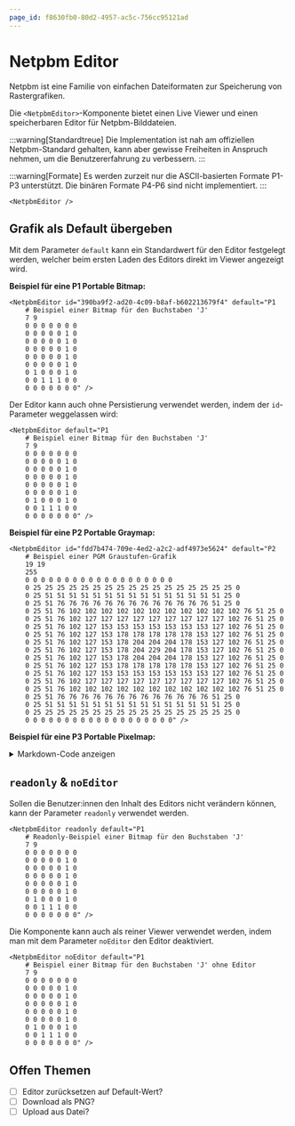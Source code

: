 ```yaml
---
page_id: f8630fb0-80d2-4957-ac5c-756cc95121ad
---
```



# Netpbm Editor
Netpbm ist eine Familie von einfachen Dateiformaten zur Speicherung von Rastergrafiken.

Die `<NetpbmEditor>`-Komponente bietet einen Live Viewer und einen speicherbaren Editor für Netpbm-Bilddateien.

:::warning[Standardtreue]
Die Implementation ist nah am offiziellen Netpbm-Standard gehalten, kann aber gewisse Freiheiten in Anspruch nehmen, um die Benutzererfahrung zu verbessern.
:::

:::warning[Formate]
Es werden zurzeit nur die ASCII-basierten Formate P1-P3 unterstützt. Die binären Formate P4-P6 sind nicht implementiert.
:::

```mdx
<NetpbmEditor />
```

<BrowserWindow>
    <NetpbmEditor />
</BrowserWindow>

## Grafik als Default übergeben
Mit dem Parameter `default` kann ein Standardwert für den Editor festgelegt werden, welcher beim ersten Laden des Editors direkt im Viewer angezeigt wird.

**Beispiel für eine P1 Portable Bitmap:**

```mdx
<NetpbmEditor id="390ba9f2-ad20-4c09-b8af-b602213679f4" default="P1
    # Beispiel einer Bitmap für den Buchstaben 'J'
    7 9
    0 0 0 0 0 0 0
    0 0 0 0 0 1 0
    0 0 0 0 0 1 0
    0 0 0 0 0 1 0
    0 0 0 0 0 1 0
    0 0 0 0 0 1 0
    0 1 0 0 0 1 0
    0 0 1 1 1 0 0
    0 0 0 0 0 0 0" />
```

<BrowserWindow>
    <NetpbmEditor id="390ba9f2-ad20-4c09-b8af-b602213679f4" default="P1
        # Beispiel einer Bitmap für den Buchstaben 'J'
        7 9
        0 0 0 0 0 0 0
        0 0 0 0 0 1 0
        0 0 0 0 0 1 0
        0 0 0 0 0 1 0
        0 0 0 0 0 1 0
        0 0 0 0 0 1 0
        0 1 0 0 0 1 0
        0 0 1 1 1 0 0
        0 0 0 0 0 0 0" />
</BrowserWindow>

Der Editor kann auch ohne Persistierung verwendet werden, indem der `id`-Parameter weggelassen wird:

```mdx
<NetpbmEditor default="P1
    # Beispiel einer Bitmap für den Buchstaben 'J'
    7 9
    0 0 0 0 0 0 0
    0 0 0 0 0 1 0
    0 0 0 0 0 1 0
    0 0 0 0 0 1 0
    0 0 0 0 0 1 0
    0 0 0 0 0 1 0
    0 1 0 0 0 1 0
    0 0 1 1 1 0 0
    0 0 0 0 0 0 0" />
```

<BrowserWindow>
    <NetpbmEditor default="P1
        # Beispiel einer Bitmap für den Buchstaben 'J'
        7 9
        0 0 0 0 0 0 0
        0 0 0 0 0 1 0
        0 0 0 0 0 1 0
        0 0 0 0 0 1 0
        0 0 0 0 0 1 0
        0 0 0 0 0 1 0
        0 1 0 0 0 1 0
        0 0 1 1 1 0 0
        0 0 0 0 0 0 0" />
</BrowserWindow>

**Beispiel für eine P2 Portable Graymap:**

```mdx
<NetpbmEditor id="fdd7b474-709e-4ed2-a2c2-adf4973e5624" default="P2
    # Beispiel einer PGM Graustufen-Grafik
    19 19
    255
    0 0 0 0 0 0 0 0 0 0 0 0 0 0 0 0 0 0 0
    0 25 25 25 25 25 25 25 25 25 25 25 25 25 25 25 25 25 0
    0 25 51 51 51 51 51 51 51 51 51 51 51 51 51 51 51 25 0
    0 25 51 76 76 76 76 76 76 76 76 76 76 76 76 76 51 25 0
    0 25 51 76 102 102 102 102 102 102 102 102 102 102 102 76 51 25 0
    0 25 51 76 102 127 127 127 127 127 127 127 127 127 102 76 51 25 0
    0 25 51 76 102 127 153 153 153 153 153 153 153 127 102 76 51 25 0
    0 25 51 76 102 127 153 178 178 178 178 178 153 127 102 76 51 25 0
    0 25 51 76 102 127 153 178 204 204 204 178 153 127 102 76 51 25 0
    0 25 51 76 102 127 153 178 204 229 204 178 153 127 102 76 51 25 0
    0 25 51 76 102 127 153 178 204 204 204 178 153 127 102 76 51 25 0
    0 25 51 76 102 127 153 178 178 178 178 178 153 127 102 76 51 25 0
    0 25 51 76 102 127 153 153 153 153 153 153 153 127 102 76 51 25 0
    0 25 51 76 102 127 127 127 127 127 127 127 127 127 102 76 51 25 0
    0 25 51 76 102 102 102 102 102 102 102 102 102 102 102 76 51 25 0
    0 25 51 76 76 76 76 76 76 76 76 76 76 76 76 76 51 25 0
    0 25 51 51 51 51 51 51 51 51 51 51 51 51 51 51 51 25 0
    0 25 25 25 25 25 25 25 25 25 25 25 25 25 25 25 25 25 0
    0 0 0 0 0 0 0 0 0 0 0 0 0 0 0 0 0 0 0" />
```

<BrowserWindow>
    <NetpbmEditor id="fdd7b474-709e-4ed2-a2c2-adf4973e5624" default="P2
        # Beispiel einer PGM Graustufen-Grafik
        19 19
        255
        0 0 0 0 0 0 0 0 0 0 0 0 0 0 0 0 0 0 0
        0 25 25 25 25 25 25 25 25 25 25 25 25 25 25 25 25 25 0
        0 25 51 51 51 51 51 51 51 51 51 51 51 51 51 51 51 25 0
        0 25 51 76 76 76 76 76 76 76 76 76 76 76 76 76 51 25 0
        0 25 51 76 102 102 102 102 102 102 102 102 102 102 102 76 51 25 0
        0 25 51 76 102 127 127 127 127 127 127 127 127 127 102 76 51 25 0
        0 25 51 76 102 127 153 153 153 153 153 153 153 127 102 76 51 25 0
        0 25 51 76 102 127 153 178 178 178 178 178 153 127 102 76 51 25 0
        0 25 51 76 102 127 153 178 204 204 204 178 153 127 102 76 51 25 0
        0 25 51 76 102 127 153 178 204 229 204 178 153 127 102 76 51 25 0
        0 25 51 76 102 127 153 178 204 204 204 178 153 127 102 76 51 25 0
        0 25 51 76 102 127 153 178 178 178 178 178 153 127 102 76 51 25 0
        0 25 51 76 102 127 153 153 153 153 153 153 153 127 102 76 51 25 0
        0 25 51 76 102 127 127 127 127 127 127 127 127 127 102 76 51 25 0
        0 25 51 76 102 102 102 102 102 102 102 102 102 102 102 76 51 25 0
        0 25 51 76 76 76 76 76 76 76 76 76 76 76 76 76 51 25 0
        0 25 51 51 51 51 51 51 51 51 51 51 51 51 51 51 51 25 0
        0 25 25 25 25 25 25 25 25 25 25 25 25 25 25 25 25 25 0
        0 0 0 0 0 0 0 0 0 0 0 0 0 0 0 0 0 0 0" />
</BrowserWindow>

**Beispiel für eine P3 Portable Pixelmap:**

<details>
    <summary>Markdown-Code anzeigen</summary>
    ```mdx
    <NetpbmEditor id="723806f9-87fa-44bd-8afa-59c35be710d7" default="P3
        119 150
        255
        139 137 146 105 119 134 100 117 128 102 118 134 116 126 143 115 127 139 108 124 137 110 126 142 103 121 139 102 122 140 109 127 143 112 129 149 101 123 148 105 125 146 105 121 142 104 121 144 108 125 145 109 127 147 107 127 148 109 127 143 111 128 141 110 128 142 115 132 147 115 130 145 119 132 149 126 139 154 124 139 151 129 143 156 127 141 155 122 135 151 124 137 154 125 138 155 125 137 154 131 143 159 139 149 163 140 149 162 134 144 159 133 146 161 135 146 163 131 144 160 127 141 159 122 138 161 116 133 155 117 135 152 125 141 157 130 142 160 130 145 162 123 139 158 124 141 160 129 145 162 130 143 160 134 147 165 135 147 165 132 146 162 137 150 169 135 148 166 133 145 163 127 141 159 126 142 159 123 139 155 119 135 156 119 135 159 119 134 159 122 138 159 121 139 154 118 135 152 116 133 149 113 130 149 112 129 152 116 133 151 121 135 153 130 143 158 122 139 156 117 135 156 118 135 157 117 133 157 116 133 155 116 133 152 114 132 148 115 132 150 116 133 153 113 130 151 119 136 154 123 141 156 123 138 154 122 135 153 119 135 153 116 133 155 116 135 159 127 143 163 142 152 171 159 165 177 162 168 179 147 157 175 144 154 170 144 155 168 138 151 167 135 149 168 128 143 168 128 144 168 131 147 167 129 146 164 129 146 165 126 142 165 122 139 164 122 140 164 119 138 162 119 137 161 121 137 160 114 132 154 110 130 152 114 136 157 116 137 158 117 134 156 113 133 153 113 134 151 112 133 151 115 135 149 113 131 150 
        124 132 139 98 119 135 98 118 131 94 119 131 98 120 135 93 116 135 95 118 135 104 123 138 97 118 134 101 121 138 114 131 148 114 131 151 102 124 149 105 125 146 111 127 145 109 127 146 110 127 147 105 123 143 101 121 142 103 122 140 105 123 139 106 124 141 110 126 143 119 134 149 124 137 152 122 136 149 127 141 154 131 145 157 132 146 160 130 142 161 130 143 161 128 141 159 128 141 157 133 145 159 139 149 161 142 151 164 141 152 166 139 151 166 133 146 162 127 143 158 121 137 154 117 134 152 117 133 151 133 143 165 151 158 178 153 161 177 144 155 174 131 146 166 123 139 161 129 142 162 129 142 161 124 139 160 126 139 161 138 150 172 143 155 172 134 147 164 128 142 161 122 137 158 123 138 159 121 135 156 123 138 160 123 139 163 121 136 160 122 138 160 124 140 160 123 139 160 121 137 157 121 138 157 119 136 156 120 137 156 131 146 164 130 143 160 119 135 152 121 136 155 117 134 154 115 132 155 115 131 155 116 132 155 120 136 155 116 133 151 114 131 149 120 137 156 121 138 155 123 138 154 128 140 157 136 148 165 138 152 167 130 145 164 125 141 164 130 146 166 134 146 164 160 167 182 164 171 185 145 157 173 146 157 174 139 150 169 131 145 165 127 142 164 128 144 168 128 144 168 127 142 165 128 144 167 123 139 163 119 134 158 117 134 158 117 135 159 119 137 161 118 136 160 117 135 159 114 134 158 111 132 156 113 135 156 112 133 155 111 131 153 112 133 154 113 134 155 110 131 152 110 132 152 111 130 149 
        124 134 140 88 111 125 100 119 131 97 118 133 102 119 136 109 128 144 100 121 139 107 126 144 108 125 140 105 123 138 116 134 150 110 127 147 105 128 153 109 129 150 117 133 149 115 133 148 110 127 146 104 122 142 100 121 142 102 122 143 100 119 139 102 122 143 110 126 146 125 140 156 135 149 161 130 143 155 128 142 155 131 145 158 133 148 161 131 145 159 130 144 158 129 144 156 131 144 157 139 150 163 142 153 162 141 149 161 141 151 165 141 153 168 130 145 161 122 139 154 114 132 150 113 133 149 134 147 162 158 160 173 174 172 181 168 170 179 149 156 170 133 145 163 131 145 164 140 152 169 134 147 162 130 143 156 146 155 170 157 161 177 151 160 175 134 146 163 121 138 159 122 138 162 122 137 161 124 138 162 126 141 165 125 142 164 124 140 164 123 138 159 124 140 158 127 142 160 124 139 159 126 141 162 126 141 159 123 139 160 131 146 164 125 138 159 123 139 156 135 146 164 129 143 163 117 136 156 121 137 157 124 139 157 125 141 156 121 138 153 120 137 154 122 139 156 124 139 155 135 148 164 140 153 170 144 155 171 143 154 168 139 152 169 136 150 168 125 141 161 132 145 167 143 155 173 151 160 177 145 158 171 140 152 169 133 146 171 128 143 169 129 147 170 129 146 168 122 137 162 120 136 162 121 137 164 119 134 161 120 136 161 122 138 161 119 138 161 118 136 160 117 135 159 112 132 157 110 132 156 111 134 157 112 133 157 111 132 156 108 133 155 108 132 154 109 131 154 108 130 153 109 131 156 108 129 148 
        108 122 133 94 112 128 96 115 131 95 118 137 101 122 138 118 136 148 110 129 143 108 126 143 109 125 141 115 131 147 117 135 150 114 131 149 106 125 151 108 130 151 115 132 149 120 136 149 109 128 145 106 127 147 108 125 144 98 118 137 93 117 139 101 124 144 104 124 142 120 135 153 135 148 161 130 144 156 131 145 158 134 148 161 131 145 158 132 146 160 134 147 161 128 144 159 130 146 159 141 150 160 138 149 162 132 146 161 130 144 158 127 141 154 124 139 156 120 139 159 117 133 151 118 135 152 134 149 160 161 165 172 178 175 182 176 177 183 155 161 170 139 149 163 127 142 160 130 143 158 138 149 164 155 160 173 164 165 174 154 160 170 137 149 167 124 141 161 128 144 162 132 146 166 126 140 167 121 136 162 127 143 165 127 143 166 122 137 162 122 139 158 125 141 157 126 141 159 125 140 158 134 146 167 136 147 165 130 147 164 131 146 163 128 140 160 132 145 164 145 156 173 143 155 172 128 144 162 126 143 159 130 144 159 128 141 159 122 140 156 123 140 156 117 134 155 119 137 158 132 146 162 145 153 167 153 162 174 147 159 170 138 150 165 139 150 167 143 155 172 144 156 175 139 152 171 138 150 169 135 150 167 130 146 164 131 146 170 130 146 168 128 145 168 124 142 166 119 137 161 116 133 160 114 133 159 117 135 160 118 136 158 120 139 161 116 135 160 109 127 150 113 132 156 115 135 158 111 132 156 111 134 158 114 135 159 110 133 157 104 130 153 108 130 154 108 128 153 110 130 155 111 132 158 110 129 150 
        98 114 124 100 116 130 96 116 131 99 121 140 104 125 141 111 128 144 107 125 141 110 128 145 117 133 149 117 133 150 106 123 143 112 128 150 110 127 152 109 129 149 114 131 149 119 134 149 118 134 151 112 131 151 108 127 142 108 128 144 101 124 145 98 119 138 104 123 138 122 136 151 136 148 160 133 147 160 131 144 161 133 146 162 134 147 163 132 145 162 135 148 165 135 148 165 136 148 162 134 146 162 125 141 164 114 135 156 118 135 153 127 138 156 131 143 159 135 151 163 133 147 161 128 140 157 141 151 162 156 160 169 158 162 173 153 162 174 144 154 168 142 153 169 143 153 169 142 151 164 154 160 172 158 161 172 147 154 166 135 149 165 130 145 164 127 144 165 133 148 165 132 146 164 129 145 169 127 144 168 121 137 160 122 138 161 120 136 160 119 136 155 124 140 157 128 142 161 135 149 167 136 148 167 141 150 169 139 151 166 139 152 164 137 149 163 134 146 163 140 151 167 139 152 167 131 143 161 129 142 158 153 163 176 142 152 168 123 137 154 123 139 156 116 135 157 116 133 155 138 146 161 163 166 176 171 174 183 175 179 187 168 172 180 163 166 176 156 163 174 151 160 172 149 159 173 137 150 172 131 146 170 130 146 169 132 148 169 130 147 166 125 142 165 120 137 163 121 139 163 121 138 162 118 135 159 113 132 156 115 133 155 116 135 157 132 147 168 145 157 176 126 141 163 118 136 159 116 136 160 113 135 159 114 135 160 108 129 154 108 131 155 111 132 157 112 131 157 116 135 160 116 136 162 114 133 154 
        97 113 123 104 122 135 98 117 131 102 122 141 108 126 143 104 122 142 112 129 151 119 136 157 122 139 154 119 135 149 117 134 155 122 137 162 121 138 156 118 136 153 115 132 149 114 131 148 115 133 151 111 128 146 128 141 154 139 152 163 128 144 158 125 140 153 139 152 163 149 158 169 145 154 162 137 150 162 138 152 168 140 153 168 140 153 168 137 149 166 138 150 167 138 150 163 128 143 156 114 135 157 119 137 158 148 159 169 149 159 171 135 147 166 147 156 170 157 165 171 136 150 164 130 142 164 141 150 164 138 148 163 139 149 163 143 153 164 140 149 162 144 153 168 149 157 172 151 157 169 151 157 167 136 149 162 124 142 160 134 147 163 137 150 168 129 146 167 130 144 163 131 144 164 134 150 167 129 146 167 119 134 160 119 135 158 119 134 159 118 135 155 119 135 151 128 143 162 136 148 166 136 148 165 136 148 164 152 157 172 147 156 168 140 151 165 141 152 168 138 151 163 138 149 164 132 141 159 140 147 166 162 166 179 163 169 179 151 157 173 125 140 158 105 128 148 115 134 157 131 145 160 155 162 171 165 171 181 171 175 186 179 183 190 177 181 189 159 166 183 149 158 177 145 156 176 136 149 171 132 147 170 132 149 170 126 143 162 125 140 165 122 139 164 121 140 163 126 142 165 137 149 169 145 155 175 133 144 163 137 149 165 150 161 177 162 169 184 180 184 196 154 162 176 119 135 158 117 136 160 119 138 163 117 134 161 114 132 158 114 136 160 112 133 158 112 132 157 118 138 163 118 138 163 115 134 155 
        113 128 137 108 127 141 96 117 133 102 122 138 108 125 143 110 129 151 114 134 157 113 130 154 117 133 154 121 137 156 124 141 162 120 137 157 122 138 153 119 136 154 106 126 145 110 129 147 113 132 150 110 129 147 147 155 169 169 173 181 165 170 177 169 173 179 160 166 173 153 161 172 142 153 165 136 150 163 143 157 171 142 156 170 141 154 169 138 151 168 130 144 160 127 142 161 121 140 159 130 145 160 161 165 173 185 186 187 155 166 177 135 149 165 151 158 175 155 161 170 142 152 165 131 144 164 132 146 162 132 148 163 147 156 173 157 161 176 153 162 172 148 158 170 143 154 171 145 154 169 140 149 164 123 141 158 126 146 162 132 146 160 127 140 159 124 140 159 126 142 158 129 144 161 125 140 159 115 132 153 116 135 158 116 135 156 114 131 151 117 132 151 119 135 154 123 139 158 131 143 160 137 149 165 137 149 163 144 152 168 142 152 168 141 150 168 146 152 171 139 150 163 142 152 167 147 154 172 158 163 178 156 157 170 169 171 182 169 174 187 143 156 169 139 154 167 144 155 171 149 160 175 148 156 170 158 165 180 159 166 180 152 161 173 152 163 176 155 168 182 156 169 183 148 159 175 143 155 173 138 151 170 143 157 174 141 155 174 127 143 167 124 142 166 125 141 163 134 147 169 153 162 179 162 168 184 152 159 176 153 159 174 158 167 183 139 153 173 136 149 169 138 153 176 133 147 172 126 142 167 116 136 160 114 132 157 119 136 161 119 138 162 117 137 162 116 136 161 117 137 161 117 137 163 117 135 158 
        120 132 144 107 126 145 96 118 139 101 122 139 108 126 145 108 129 152 104 129 152 106 128 151 110 131 156 113 132 157 114 130 152 115 132 152 115 132 153 111 129 151 103 124 144 103 124 145 110 129 154 110 131 153 136 146 163 172 173 183 176 179 186 167 170 177 155 160 170 143 154 166 136 149 164 135 148 166 135 148 164 134 147 164 137 150 166 132 147 161 121 139 154 120 137 156 128 140 157 166 170 174 188 185 183 156 162 173 130 143 162 158 164 177 154 157 173 146 155 167 151 159 171 134 147 161 134 149 163 139 152 164 138 147 160 148 156 171 161 169 183 149 159 174 134 149 165 131 146 162 131 146 163 121 138 154 126 142 159 123 141 157 122 138 155 122 140 160 111 133 158 109 131 153 114 133 158 113 131 158 107 130 152 107 131 151 111 131 151 113 132 151 111 133 155 122 139 161 137 147 166 145 154 170 143 153 168 139 149 167 133 148 164 138 149 166 148 154 172 145 153 166 150 158 171 158 163 177 159 163 176 157 163 176 160 165 178 153 160 172 160 166 176 179 181 190 165 168 177 150 159 173 139 152 168 142 153 171 148 158 175 153 162 175 161 169 180 157 167 178 160 169 181 166 172 185 157 166 182 148 158 175 150 158 175 154 162 178 144 157 176 140 154 175 143 152 169 153 160 175 158 163 181 154 161 178 152 163 182 144 154 175 139 149 166 141 152 170 133 146 168 127 140 166 131 144 171 127 144 169 116 136 160 113 134 158 114 135 160 116 136 161 115 136 160 114 137 160 113 135 160 116 137 163 119 137 159 
        111 121 129 99 117 135 94 119 142 99 122 140 105 124 144 102 125 149 97 124 149 106 130 156 110 133 156 111 132 154 113 131 153 111 130 155 110 129 153 125 141 159 137 152 167 105 127 146 102 126 152 128 144 166 148 155 167 161 165 173 158 166 176 154 164 176 145 157 170 143 155 169 139 152 168 132 147 163 129 146 162 136 151 166 133 149 164 121 138 156 118 137 151 115 137 152 130 144 159 162 164 172 168 173 175 159 164 173 165 169 176 174 178 180 160 165 175 150 157 172 149 156 173 145 156 171 137 150 165 140 148 162 148 157 167 144 155 164 146 156 170 139 151 168 130 146 162 126 141 158 121 137 154 118 137 155 118 136 154 120 138 156 119 138 156 117 134 153 128 143 162 116 135 156 112 131 157 120 134 157 128 140 158 134 147 165 130 145 164 125 140 160 118 136 158 124 142 162 138 149 166 148 156 173 144 153 168 138 146 164 136 147 163 134 145 162 135 146 162 148 156 169 154 161 174 159 163 177 157 162 177 154 161 176 152 159 173 152 161 175 158 167 182 159 165 177 157 162 175 150 161 177 145 160 176 141 153 172 141 152 172 151 161 176 160 169 181 162 168 183 160 168 182 156 165 178 151 160 176 149 158 176 148 157 174 149 155 170 147 156 174 149 161 178 154 162 178 152 161 178 149 159 178 144 156 175 142 154 173 143 154 176 145 156 173 147 156 173 140 152 172 134 147 171 133 149 175 129 147 171 124 141 166 120 138 164 120 139 164 125 143 169 117 139 162 111 133 156 113 132 160 114 133 163 118 137 161 
        118 129 136 102 120 135 93 117 138 96 122 142 101 124 146 105 128 151 105 127 154 114 134 163 113 133 157 113 134 155 112 133 155 101 124 149 102 123 150 153 163 175 188 193 196 137 152 167 120 136 158 149 156 174 163 165 175 164 168 178 152 159 171 141 153 168 132 147 164 135 150 167 139 151 167 133 145 162 129 146 160 128 147 162 117 133 157 112 129 153 114 134 155 127 143 159 155 161 173 162 162 172 162 165 173 170 170 179 167 169 177 158 165 176 158 166 177 151 160 173 144 153 170 140 152 167 139 150 165 146 155 171 151 160 173 143 152 165 130 144 158 134 148 165 136 148 166 126 139 155 123 136 154 120 137 155 114 135 152 116 136 153 118 134 155 156 162 175 196 192 193 160 166 175 139 149 165 161 166 179 170 174 183 164 168 178 159 163 176 150 156 169 140 149 165 135 147 164 138 150 165 138 151 167 133 146 161 134 146 163 145 152 171 140 149 165 140 151 166 143 152 168 145 154 169 151 158 175 150 157 173 148 154 170 150 156 172 143 153 170 145 157 176 147 157 176 146 156 173 146 157 174 147 161 177 149 160 176 147 156 171 143 155 172 143 155 172 147 157 176 148 160 178 137 150 168 138 149 167 139 151 169 140 151 169 142 152 171 136 150 171 134 149 170 139 151 170 140 152 171 138 152 173 136 152 171 135 148 170 130 144 167 134 149 169 138 152 173 133 147 171 133 148 175 133 151 176 131 149 174 135 151 175 134 150 171 136 151 171 136 151 171 135 150 170 126 141 165 115 131 161 111 128 160 128 146 169 
        108 125 139 101 121 137 96 120 141 97 123 146 100 124 147 109 130 153 115 134 159 113 133 160 108 129 150 106 126 147 119 135 157 134 148 161 134 145 165 163 169 181 192 192 192 168 172 185 155 162 177 157 163 174 162 166 177 152 160 171 144 156 169 129 144 160 127 145 162 126 143 159 131 143 159 132 146 159 120 138 158 105 127 152 126 142 159 154 163 175 126 142 159 145 155 167 174 174 181 156 159 170 158 161 173 160 165 175 148 156 168 146 157 172 146 157 172 139 151 166 127 141 156 129 142 158 139 150 166 137 149 166 136 148 165 136 149 166 138 150 166 138 148 166 128 141 157 125 141 154 129 139 156 132 143 159 132 147 162 141 153 166 152 160 174 176 181 190 172 172 180 163 166 177 159 166 176 158 165 176 155 163 174 151 159 170 152 156 171 144 154 165 137 151 164 136 147 168 131 143 162 134 147 164 134 147 164 133 146 164 145 151 171 148 155 172 144 154 169 136 146 164 140 151 167 143 153 171 142 152 169 140 151 166 138 147 168 140 151 169 138 150 167 138 150 170 142 154 175 139 151 168 143 156 170 146 159 173 140 153 168 136 148 166 136 147 166 133 147 165 136 149 169 134 146 170 133 146 169 132 146 169 132 145 169 133 148 172 129 145 168 129 144 169 130 145 165 130 146 165 129 145 169 128 143 165 135 149 170 134 148 169 130 145 167 128 144 168 125 140 166 125 139 166 126 141 166 129 144 170 133 149 169 134 151 168 139 153 172 139 151 170 144 156 173 133 147 168 116 133 159 120 138 166 134 151 175 
        103 122 138 102 123 138 106 131 148 108 131 152 109 129 154 113 131 157 115 134 157 104 125 149 100 122 144 111 131 149 131 145 163 168 173 184 183 184 193 157 163 176 165 169 179 168 171 180 164 168 175 153 160 169 146 157 169 142 156 170 136 150 166 134 152 167 140 154 169 132 145 161 129 143 159 124 142 157 115 134 158 130 145 163 168 173 174 175 176 181 151 160 170 162 171 180 164 169 178 152 157 168 153 158 171 139 149 162 143 155 169 147 158 173 132 147 163 127 142 159 131 144 160 136 148 164 138 150 166 137 149 164 138 150 166 139 151 167 132 144 160 132 144 160 132 145 162 134 147 161 160 167 177 155 164 174 146 154 169 156 159 174 150 156 170 143 155 166 138 151 168 145 154 172 150 158 174 144 153 169 143 150 166 145 154 169 135 148 163 130 145 161 129 146 165 128 144 166 132 147 164 138 150 167 139 152 168 138 151 167 145 154 171 139 149 166 131 144 163 135 147 168 135 149 165 131 144 163 131 145 164 130 145 163 130 144 166 134 147 168 134 149 167 134 147 169 137 149 173 136 150 171 133 146 165 130 144 162 127 141 160 128 141 162 131 144 166 132 144 165 133 144 166 132 144 168 131 145 171 130 145 171 129 143 170 129 144 169 131 147 171 130 145 169 126 144 167 120 138 165 122 137 165 137 150 170 144 156 173 149 161 178 148 161 179 140 153 174 137 149 172 135 147 172 129 144 168 127 143 168 129 144 164 135 150 166 143 155 173 146 156 175 142 153 170 133 147 165 134 149 171 137 153 175 132 148 166 
        107 125 140 106 125 143 108 128 145 108 129 152 112 132 158 113 131 156 107 127 147 103 124 145 104 126 149 119 141 159 126 144 166 141 152 172 166 174 184 165 174 184 154 162 174 156 162 170 159 165 175 144 155 169 129 146 163 135 149 167 139 151 168 150 162 177 147 159 174 131 145 162 126 143 160 119 136 155 133 148 162 171 176 182 166 165 172 153 159 171 163 168 180 159 165 176 141 155 167 139 152 166 136 149 165 134 147 164 140 153 169 139 150 167 129 145 163 126 144 161 136 150 166 134 146 162 131 143 159 135 147 164 138 150 167 137 149 165 131 143 159 133 145 160 139 152 167 144 154 170 160 164 175 154 160 171 146 157 172 144 154 171 138 150 168 135 148 167 135 149 170 134 147 168 135 147 166 138 149 169 137 147 166 135 147 164 131 148 166 131 146 164 132 144 164 135 148 167 134 148 164 131 145 163 132 146 164 136 148 165 138 149 166 128 142 162 129 142 163 134 146 166 132 145 162 134 146 165 146 157 175 146 157 174 136 145 166 133 145 165 131 145 165 131 146 167 131 146 170 128 142 167 134 148 168 134 149 167 128 143 164 127 143 165 126 141 165 129 142 166 130 142 168 131 144 170 130 145 170 131 147 171 129 145 168 129 146 170 127 144 170 124 142 168 129 145 169 139 153 174 137 146 168 139 148 167 143 156 170 144 156 172 149 161 177 145 158 174 142 154 173 144 157 176 141 152 173 140 151 173 141 153 171 142 155 172 143 155 173 145 156 175 137 150 168 135 149 166 140 154 172 140 152 172 139 149 166 
        111 126 139 103 124 149 103 123 145 107 127 152 112 130 154 111 131 152 111 130 150 108 126 150 112 131 155 112 133 154 122 137 159 147 155 174 159 168 181 158 167 178 152 161 172 148 158 169 136 150 165 127 142 160 126 142 162 132 148 166 142 155 171 151 161 176 141 155 171 123 142 162 123 141 160 130 145 160 140 152 166 148 156 170 144 152 167 148 160 173 145 154 170 135 147 163 128 146 162 126 143 161 128 145 164 133 147 168 133 147 166 129 145 161 127 144 160 128 142 159 137 148 165 141 153 168 138 150 166 135 148 165 137 150 167 134 147 165 131 144 161 131 144 161 140 152 166 148 156 173 142 150 166 141 153 164 135 149 163 130 145 162 131 146 163 131 145 165 132 145 167 135 150 169 138 153 170 140 150 169 139 150 168 134 149 166 135 148 167 135 147 167 136 146 167 133 146 165 131 146 166 129 145 167 133 147 167 134 147 166 130 146 167 128 143 163 152 156 171 170 173 182 158 162 173 162 165 178 169 173 185 167 172 186 158 163 181 145 153 173 142 151 169 154 162 177 153 162 175 149 158 173 156 165 180 152 160 176 145 156 174 142 155 173 135 150 169 131 146 167 132 145 169 130 143 168 129 144 169 128 144 168 129 145 169 127 143 167 122 139 164 125 142 169 128 144 170 141 155 174 146 158 176 139 150 171 140 153 173 138 150 170 138 151 169 136 149 168 133 144 169 137 150 170 148 157 177 155 164 178 154 162 179 148 158 177 143 155 174 145 156 175 142 155 175 140 154 172 140 151 168 146 155 176 147 156 175 
        128 137 152 116 133 157 121 136 157 118 135 158 120 137 157 120 137 155 117 134 153 121 138 162 119 136 162 127 142 160 159 166 179 171 175 189 159 168 181 146 157 173 146 156 171 140 152 166 136 149 164 132 146 163 131 147 167 144 159 176 143 158 174 135 150 167 130 146 164 128 145 167 129 145 166 127 142 159 126 141 159 134 147 164 139 154 168 135 153 168 130 146 165 134 149 171 132 148 170 127 142 165 129 144 166 130 147 167 128 144 163 133 147 164 139 153 169 140 153 168 140 151 165 143 154 169 142 154 171 136 149 165 133 146 164 133 146 165 130 144 163 133 146 164 141 153 169 140 152 169 136 148 164 137 151 167 134 148 165 133 146 164 139 150 167 144 156 171 146 158 172 153 160 177 162 168 185 161 168 185 149 158 176 149 159 176 154 161 177 149 157 174 142 152 170 142 153 169 139 152 169 136 150 170 139 151 169 138 149 167 136 149 168 167 171 184 188 184 191 192 188 191 189 186 191 186 185 195 170 172 184 165 168 182 160 165 179 150 157 174 155 162 179 176 176 187 177 178 183 167 173 179 164 170 182 157 163 179 146 154 171 145 155 172 147 158 175 146 158 174 140 153 171 138 150 171 138 152 174 135 150 173 135 150 172 134 150 174 132 148 173 133 148 174 129 146 172 125 143 168 132 149 173 136 151 174 136 149 174 131 145 170 130 144 168 134 146 169 139 151 170 138 151 169 133 146 165 139 150 170 150 158 177 147 155 173 148 157 175 152 160 178 152 163 181 150 162 179 156 164 180 155 163 182 150 160 177 
        144 150 159 129 142 161 137 148 165 137 151 170 134 148 167 133 147 163 136 150 165 145 157 175 142 156 174 154 167 179 168 175 185 162 171 184 143 157 173 139 153 169 141 155 171 139 153 169 144 157 171 138 152 169 132 148 167 137 150 167 132 147 164 123 141 160 130 146 166 130 146 169 126 142 165 127 141 163 129 144 165 132 149 166 132 150 166 132 148 165 133 149 168 135 150 171 137 150 172 135 149 169 138 153 170 141 155 172 144 155 170 149 156 171 147 157 173 143 156 171 144 153 166 145 155 170 142 155 171 137 150 167 139 152 169 138 150 167 137 150 166 138 151 167 141 152 170 136 151 168 138 153 169 148 158 173 153 162 176 157 163 178 164 167 183 164 167 181 165 169 179 169 171 186 173 175 192 166 171 186 157 165 182 154 160 178 165 167 180 168 170 181 167 169 182 170 173 185 157 162 174 157 163 177 161 164 178 161 164 178 160 164 175 191 188 195 198 195 202 186 185 192 176 178 189 169 173 189 162 167 185 158 163 181 150 157 175 159 165 181 163 167 181 165 169 182 171 174 186 161 165 178 157 164 179 145 156 173 134 146 165 134 148 168 137 152 172 139 151 171 136 147 169 138 149 173 136 148 171 136 150 172 140 153 175 136 150 176 135 150 177 130 144 173 135 151 175 130 146 172 131 144 169 131 145 165 129 144 167 131 147 168 131 146 171 132 144 170 134 148 165 134 148 166 126 142 163 131 143 168 143 152 172 140 151 169 140 152 172 144 156 175 147 162 178 146 161 175 153 167 178 147 161 176 138 154 169 
        140 147 153 144 156 174 150 161 179 149 161 178 143 156 173 146 159 176 158 166 182 156 162 177 157 166 180 152 162 178 142 153 169 148 160 176 143 155 172 141 154 171 140 152 169 137 150 166 136 152 167 135 151 168 137 152 172 134 149 169 131 146 164 132 148 164 134 148 166 130 146 166 125 143 164 128 144 168 133 147 167 134 148 166 135 148 168 139 151 168 142 154 170 153 163 177 158 165 178 156 165 179 150 160 175 145 157 171 145 156 170 149 161 173 145 156 172 146 156 173 149 157 175 152 159 175 148 157 171 143 156 171 149 159 176 150 157 174 147 157 172 144 155 170 143 154 171 147 157 173 153 161 176 154 160 176 155 161 174 158 165 175 157 162 176 154 158 173 158 163 176 157 164 180 152 161 178 148 157 172 148 158 175 148 156 174 157 161 176 168 169 180 174 174 184 162 166 177 163 167 179 174 177 188 172 172 184 168 166 180 173 173 183 191 190 197 195 194 201 170 173 186 155 162 181 157 164 182 153 160 178 149 157 176 149 157 176 159 165 182 157 164 176 147 157 173 150 159 176 150 158 171 147 157 174 138 151 170 132 146 167 132 143 167 132 145 170 132 144 169 134 145 170 133 148 171 131 146 170 131 145 170 131 145 169 130 144 172 134 148 175 133 148 173 136 150 177 137 149 174 136 148 169 137 147 167 134 145 167 136 147 168 136 148 169 130 145 166 129 144 164 129 143 164 128 141 164 132 144 168 133 144 168 134 146 169 132 145 169 131 147 169 133 148 171 132 147 171 136 151 175 135 150 173 128 144 162 
        141 146 153 148 160 179 143 155 174 140 153 171 139 153 172 132 146 165 143 152 168 148 157 173 144 156 173 143 155 175 144 157 174 145 158 174 139 151 170 139 154 170 142 156 172 136 151 167 130 146 163 131 146 166 136 151 173 135 150 173 131 146 169 129 144 166 127 142 161 130 146 164 131 146 165 133 149 168 134 149 166 139 151 169 142 151 166 156 165 174 171 174 185 171 175 188 153 161 177 144 154 170 142 154 172 148 159 175 144 157 170 141 155 169 141 153 171 144 153 173 146 153 172 150 158 171 148 157 168 149 157 172 153 160 176 153 160 175 148 158 174 149 159 176 152 160 176 152 158 173 152 157 171 150 157 174 153 161 177 151 159 175 142 153 170 141 152 169 142 153 171 138 147 166 142 151 170 145 154 173 142 151 170 146 154 173 152 160 178 153 158 174 149 155 168 150 157 171 156 162 177 162 165 180 160 163 176 171 171 185 184 184 197 186 187 199 183 183 194 169 169 185 149 156 176 146 156 173 143 154 169 143 153 170 144 153 171 139 149 166 147 159 171 147 158 171 136 148 164 138 148 164 136 146 164 134 144 163 140 148 166 150 155 176 150 159 179 145 156 174 142 155 173 137 151 169 137 151 174 137 151 175 133 147 171 132 146 173 138 152 175 140 153 175 136 151 174 139 153 172 140 153 169 139 150 168 136 147 165 138 149 166 140 151 167 140 151 168 139 150 168 139 150 168 137 149 168 139 152 170 137 150 167 135 147 170 134 147 172 134 150 173 135 150 174 134 148 174 132 146 171 132 147 171 130 146 164 
        146 149 157 133 145 163 131 146 163 137 153 171 133 149 170 132 148 168 140 153 169 137 151 167 133 148 170 133 147 170 137 150 167 138 151 167 133 147 167 130 146 164 133 149 167 131 147 165 129 143 164 129 144 167 128 143 167 128 144 163 128 144 164 128 143 167 130 146 167 132 147 165 137 150 167 139 152 169 147 155 173 172 174 181 183 184 184 168 173 181 161 169 177 158 166 176 155 161 175 154 162 177 155 164 180 147 159 175 138 150 167 136 148 165 139 150 167 147 155 170 154 162 172 154 163 172 154 162 173 160 164 179 156 162 175 149 159 171 146 154 172 145 155 175 142 153 173 143 151 171 149 157 175 148 158 175 148 157 176 149 158 179 142 153 175 141 153 175 141 153 175 142 150 172 143 150 170 140 148 168 142 151 169 146 155 173 142 153 171 142 152 171 144 153 170 149 156 171 149 155 172 148 153 172 161 165 179 174 176 188 175 175 187 166 169 183 155 159 174 153 159 175 147 155 175 146 152 172 147 154 173 144 152 169 146 154 171 137 146 164 140 150 164 146 153 166 140 147 164 137 144 162 146 150 169 149 153 169 153 157 172 163 164 181 154 159 176 145 154 171 139 149 168 137 148 171 138 149 173 136 147 170 135 146 169 136 146 172 138 149 170 138 149 168 132 146 166 134 148 166 137 149 169 137 147 167 137 147 165 137 148 164 138 150 167 136 148 168 134 147 166 137 150 169 138 152 171 136 150 170 137 150 170 139 151 174 139 151 176 138 152 176 138 154 175 138 153 173 136 151 170 134 148 171 132 147 167 
        145 149 153 123 139 156 131 147 166 133 149 172 139 154 177 139 154 176 136 151 170 135 150 168 131 146 169 129 144 166 129 144 162 131 146 163 131 146 165 130 145 166 130 145 166 132 147 168 133 149 168 131 146 170 128 144 164 132 148 162 137 151 166 138 151 168 137 152 169 138 152 168 142 153 170 147 158 177 157 165 178 185 183 184 182 178 182 164 167 179 159 165 176 157 166 177 157 166 179 149 160 175 143 155 172 137 149 166 139 150 166 146 156 172 154 162 174 157 164 175 155 164 178 151 159 177 148 155 173 147 157 173 140 153 168 137 150 166 140 150 171 139 149 172 137 149 171 141 152 175 144 155 178 138 151 169 138 151 169 140 154 173 139 154 177 140 152 173 147 155 175 161 166 182 173 177 182 179 179 187 168 173 185 158 168 179 155 163 177 149 158 175 148 156 175 148 155 170 147 154 168 149 155 170 155 158 173 158 161 175 159 161 175 156 158 174 152 156 173 146 154 170 147 154 171 149 155 174 148 155 172 145 152 169 141 150 166 141 150 166 142 149 164 145 151 165 145 151 165 143 151 163 149 155 169 154 155 171 153 156 170 155 157 171 154 157 172 148 155 171 146 153 172 147 154 175 146 155 174 144 155 171 142 152 169 143 153 170 144 153 170 142 152 168 141 149 167 143 150 169 144 151 171 144 151 170 145 153 171 146 153 171 145 152 170 143 151 168 142 150 169 142 151 171 139 151 171 140 151 173 140 151 175 139 152 174 137 152 174 139 154 178 140 155 179 138 153 177 137 152 176 135 149 174 136 149 170 
        138 145 151 129 147 166 136 151 173 136 152 176 136 151 174 132 146 168 132 147 167 134 149 170 132 147 169 130 145 169 129 144 169 129 144 168 129 144 167 133 148 169 133 148 170 133 148 169 138 152 170 136 150 170 132 147 165 136 149 165 139 151 167 144 154 169 156 163 174 164 168 178 169 171 183 170 172 183 169 173 180 169 173 181 159 162 174 158 164 176 158 164 177 151 159 174 146 157 174 143 155 172 138 150 168 143 155 172 151 161 178 148 156 171 144 155 171 138 152 170 137 151 172 137 150 172 137 150 171 136 151 172 135 150 170 141 154 172 144 155 176 148 157 178 148 157 176 146 156 174 147 158 175 151 159 176 156 164 181 161 169 186 149 160 179 148 157 176 161 169 185 168 172 186 181 185 191 185 188 196 171 176 192 158 165 183 157 163 181 150 158 177 147 157 176 149 157 175 150 157 172 152 156 170 154 156 171 153 155 171 147 153 170 151 155 171 159 162 177 156 159 173 150 156 172 145 153 172 145 152 169 146 153 169 139 147 162 138 147 163 142 151 168 145 151 166 145 150 163 141 151 163 144 153 168 146 151 171 142 151 171 141 150 169 142 151 170 144 154 172 142 151 171 140 149 169 138 149 168 140 152 170 141 152 170 138 150 168 138 151 169 139 152 171 139 150 169 140 151 169 140 151 169 140 151 170 139 152 174 138 150 172 139 151 171 142 153 171 140 151 170 143 153 172 141 154 172 141 152 173 142 154 177 138 153 174 135 151 172 137 152 177 137 153 177 138 154 177 139 154 177 137 153 176 136 152 169 
        133 142 155 126 145 169 133 147 171 135 150 174 132 147 169 133 148 169 134 149 170 133 148 170 133 148 172 136 150 175 136 150 174 133 148 172 134 149 172 135 150 171 135 150 172 134 149 171 137 150 168 140 153 166 136 149 166 140 149 168 152 159 174 164 170 181 167 173 182 167 171 181 171 172 183 169 172 181 167 174 187 158 168 183 151 162 173 154 162 176 151 161 176 142 155 173 140 154 173 143 154 172 143 152 170 143 155 173 146 157 174 147 156 172 147 158 173 151 161 177 154 162 178 154 163 177 158 166 180 157 162 178 158 163 179 160 165 181 168 172 184 167 169 183 167 169 186 172 174 186 178 181 189 175 177 189 174 177 189 174 177 189 163 169 183 159 165 180 159 165 180 162 168 184 162 168 187 154 162 182 156 164 184 153 161 179 149 158 173 156 164 179 154 161 177 153 159 173 154 158 173 155 157 173 149 154 170 148 154 169 155 159 173 161 161 173 167 164 173 172 166 173 163 161 172 150 154 170 155 156 169 161 161 172 152 155 165 143 150 164 145 151 167 160 160 168 163 160 170 149 151 168 145 151 167 149 153 170 154 157 171 155 158 172 152 155 170 152 155 169 153 157 171 155 158 173 155 157 173 153 156 172 154 155 172 152 156 171 151 156 171 152 157 172 152 157 172 152 157 174 152 156 173 147 154 170 145 155 171 144 154 169 145 154 172 147 153 175 147 154 173 146 154 170 147 156 173 146 155 173 148 157 177 149 158 176 147 157 174 145 154 175 142 152 170 145 156 171 148 158 174 144 154 174 140 152 167 
        140 148 162 128 143 165 137 151 174 140 152 179 139 152 175 143 155 177 139 153 176 138 152 178 135 149 176 137 151 174 140 155 174 137 152 175 135 150 173 138 151 170 137 150 170 135 149 168 140 153 170 143 156 171 141 154 171 152 162 179 160 170 184 160 170 183 160 171 184 153 165 178 154 164 179 152 164 181 144 158 177 142 154 172 143 155 171 148 159 176 145 159 174 143 154 172 145 154 174 144 155 172 146 157 172 151 160 174 156 164 177 166 173 185 165 172 184 165 170 183 163 169 180 167 170 184 168 171 186 164 168 182 161 166 180 159 166 179 165 171 186 167 171 187 166 167 184 165 167 182 161 163 178 157 163 178 161 167 182 162 168 183 165 170 185 159 164 180 158 163 180 164 171 188 160 166 184 161 166 185 161 168 186 158 162 179 162 164 178 156 162 177 150 156 173 162 162 174 164 162 172 164 166 177 160 163 176 153 157 170 163 164 173 172 166 174 176 163 170 174 161 165 172 164 168 168 165 172 169 166 172 171 167 173 169 165 172 166 165 171 164 163 169 171 167 171 170 166 170 160 158 164 160 160 166 165 163 172 168 163 174 167 162 174 165 161 171 162 162 170 161 162 169 161 162 170 161 162 172 160 161 171 159 160 169 155 159 170 154 159 171 156 161 172 156 160 172 157 160 174 156 158 172 154 157 171 153 157 173 153 158 173 154 157 173 154 156 174 154 158 174 152 156 171 151 156 172 153 158 176 153 160 178 154 160 181 153 159 179 151 160 178 146 156 172 148 157 176 152 160 179 148 160 177 142 155 167 
        137 146 159 143 156 176 141 156 178 141 153 181 145 156 181 151 162 184 147 160 184 140 154 182 138 151 178 137 151 175 137 152 172 139 154 178 140 153 176 139 152 170 137 150 169 139 151 169 149 159 176 154 163 180 152 162 178 150 162 179 149 161 181 148 161 181 146 159 176 146 158 176 146 159 179 141 153 177 141 153 176 142 153 173 142 154 172 143 155 171 144 156 171 146 158 175 144 154 174 145 154 173 150 159 177 155 165 180 158 166 180 157 164 176 154 163 178 150 161 178 152 163 179 155 164 181 152 160 177 153 164 180 154 165 180 152 162 178 151 161 180 151 162 182 146 157 178 144 154 176 142 152 173 147 157 175 147 157 176 148 158 177 151 156 177 154 159 180 156 160 181 155 162 181 154 161 178 152 158 173 147 156 171 150 156 172 157 160 176 155 162 175 158 163 173 168 167 175 177 174 177 182 177 179 177 171 176 171 165 172 174 167 173 174 167 173 170 164 170 171 162 167 170 162 166 168 163 167 166 162 168 167 163 170 167 163 170 166 163 169 164 162 168 159 158 164 156 156 163 154 156 165 155 156 167 156 156 169 154 154 169 155 154 169 155 155 170 151 155 171 149 153 169 149 153 169 146 153 170 144 153 170 146 155 171 145 152 169 146 153 171 149 156 174 147 155 173 146 153 172 147 154 172 145 153 171 142 153 171 142 152 171 143 152 170 143 151 169 142 152 169 142 152 170 145 153 172 147 155 176 145 156 178 145 154 177 145 154 177 145 158 175 144 156 174 144 155 179 146 157 180 145 159 177 142 154 167 
        131 141 155 138 154 174 136 154 176 141 153 181 143 154 178 145 157 179 144 157 180 139 153 181 138 151 178 135 151 177 131 150 172 140 153 175 147 158 178 143 155 174 142 155 174 144 157 176 149 159 178 149 159 178 148 157 176 145 158 176 144 157 176 145 158 176 143 156 173 146 159 177 144 157 178 139 152 174 143 156 176 144 155 174 144 155 173 146 158 175 147 160 176 146 159 176 144 158 175 148 159 175 154 162 179 150 159 177 151 158 174 153 159 174 158 164 177 159 166 178 157 163 176 159 165 179 159 164 178 158 161 175 154 160 173 152 160 173 153 159 175 149 156 172 149 157 174 151 159 176 151 159 175 150 157 175 149 157 174 146 154 172 146 153 171 150 157 174 151 159 176 150 156 174 155 160 174 158 163 173 160 163 173 167 164 176 174 170 179 174 173 180 173 170 177 174 170 175 175 170 173 178 171 173 176 168 173 173 165 172 172 164 174 166 163 172 160 162 172 160 162 171 157 158 169 155 156 169 155 157 168 155 157 168 153 156 166 155 157 168 156 156 169 155 155 168 156 158 168 155 158 168 157 160 172 157 159 172 159 157 172 160 159 173 160 159 173 155 158 171 156 159 172 156 159 173 156 159 172 156 160 173 156 160 174 157 159 174 160 160 177 157 158 174 157 158 175 159 160 176 157 157 173 155 157 174 152 157 175 149 154 170 147 153 170 148 155 173 150 155 174 150 154 173 147 154 173 148 155 176 146 155 177 144 155 176 143 154 174 142 156 173 145 158 172 143 153 171 142 153 170 142 155 171 147 155 173 
        137 147 160 134 149 169 135 152 171 140 153 178 142 155 180 140 153 179 140 154 179 139 154 181 134 149 175 135 151 176 134 151 174 135 149 172 142 155 176 143 157 174 143 157 174 143 156 174 144 157 178 145 159 180 143 156 177 143 155 173 140 152 171 143 155 173 144 158 175 141 155 171 142 156 173 143 156 173 145 157 173 146 158 174 150 160 176 154 163 178 155 164 179 155 167 182 157 171 185 157 166 180 160 163 173 164 164 173 167 166 175 167 164 174 169 166 174 170 168 174 168 166 172 168 166 174 170 167 176 170 165 174 169 167 174 166 168 175 165 165 174 165 165 175 165 164 174 164 162 173 165 164 175 165 166 177 165 166 177 159 162 172 159 162 173 160 163 174 159 162 174 161 162 177 162 161 175 166 165 176 161 162 175 159 162 174 161 162 174 159 160 171 159 158 170 163 161 173 160 160 170 154 159 169 154 159 170 151 155 167 150 153 168 150 154 169 147 152 168 143 150 165 143 151 166 145 152 169 145 152 168 142 150 166 143 151 168 149 155 170 155 157 170 153 157 171 157 160 172 160 162 170 159 161 170 160 162 173 160 161 175 160 160 174 160 160 174 156 160 175 156 160 176 154 157 173 156 161 176 156 163 176 156 162 176 157 161 178 157 160 178 154 157 175 155 159 175 155 159 175 154 158 174 153 157 174 150 156 175 148 153 173 148 154 174 146 155 173 146 153 171 149 156 174 149 156 174 147 156 176 146 158 178 144 156 177 144 156 176 143 158 175 144 157 177 143 154 178 143 154 178 142 153 175 145 153 170 
        141 149 162 139 152 173 139 154 171 140 154 177 139 154 178 138 154 177 139 153 179 139 154 179 138 153 175 141 155 175 141 154 175 141 155 176 142 157 178 139 154 173 142 155 175 145 156 176 146 157 176 149 162 180 151 164 182 151 162 180 148 158 178 147 157 177 149 160 178 148 159 176 152 164 180 156 167 184 152 164 180 149 162 179 151 162 179 154 162 177 155 162 179 157 166 181 155 164 179 159 164 179 168 169 176 175 172 173 176 172 175 176 170 174 175 170 172 178 173 175 180 175 177 180 173 175 182 174 175 185 177 176 186 180 178 184 178 180 185 178 182 191 184 188 188 181 184 185 178 180 186 179 182 179 175 180 175 173 177 173 173 176 171 171 176 171 170 178 169 168 177 166 166 176 162 164 174 162 163 174 161 162 175 159 162 175 157 160 173 156 158 172 158 160 174 158 162 175 157 161 175 156 159 172 156 159 172 154 157 170 153 157 172 156 159 174 155 159 173 155 158 172 156 160 174 155 159 173 156 159 174 157 160 175 157 161 176 158 160 174 159 161 172 163 164 177 163 165 175 162 163 169 162 163 169 164 165 173 165 165 176 164 165 176 165 166 177 163 165 177 163 165 177 162 165 177 165 167 178 167 169 180 163 165 176 164 165 176 163 164 176 164 165 176 161 162 174 159 160 174 160 161 175 159 162 175 156 160 173 155 159 175 154 158 176 154 157 176 154 156 175 153 157 175 150 157 176 149 158 177 148 158 178 148 158 178 147 159 177 147 160 178 146 159 179 149 162 183 150 163 184 148 160 181 147 157 172 
        143 152 165 137 151 171 138 155 173 141 153 179 144 156 178 147 161 177 149 161 180 148 159 179 150 162 178 151 163 179 150 163 181 148 161 179 146 159 177 149 162 181 149 160 181 150 160 181 154 165 181 155 167 183 157 169 184 158 169 184 159 169 185 155 165 182 157 166 181 158 167 182 158 167 183 157 166 181 154 163 177 152 161 176 150 159 174 149 158 172 150 159 175 150 158 171 150 158 169 155 160 174 160 162 172 163 166 174 165 166 173 170 170 174 178 176 178 183 180 182 184 181 184 184 180 182 180 176 177 176 171 175 171 168 173 172 170 175 175 172 179 174 173 180 170 172 176 166 168 172 166 167 172 164 162 172 162 163 172 160 163 171 160 162 171 160 162 172 160 162 172 157 160 172 155 158 171 154 156 169 155 157 171 155 157 172 154 157 171 154 158 171 155 159 172 156 159 173 158 160 174 159 160 174 158 159 174 155 157 172 156 159 172 155 158 171 156 158 172 158 159 173 158 159 173 158 160 174 161 161 174 163 163 175 161 162 175 160 161 174 159 160 173 159 160 174 160 160 172 160 160 170 162 162 172 163 164 174 164 164 175 163 164 174 164 165 175 164 164 177 164 164 177 166 166 179 167 167 177 167 167 177 166 166 176 165 166 178 164 165 178 165 165 178 162 163 176 161 161 174 163 162 176 161 161 173 163 164 175 164 164 178 160 161 176 157 160 176 156 158 175 157 159 175 156 159 177 156 161 180 154 159 179 152 159 179 150 161 178 150 163 180 151 163 182 152 164 183 154 165 184 153 164 184 151 161 177 
        150 158 171 142 155 175 143 158 177 148 159 181 153 166 184 156 169 184 154 165 181 157 166 183 158 166 183 150 161 178 148 161 177 153 163 180 152 162 179 156 166 181 157 166 180 157 164 178 158 165 180 159 167 182 156 164 179 159 167 183 158 166 181 157 164 180 160 166 180 162 168 180 158 164 176 158 161 173 159 160 172 159 161 172 160 162 173 161 164 174 161 163 174 160 162 173 160 162 173 161 163 174 161 163 171 159 161 173 160 161 172 163 164 171 165 166 177 165 165 178 164 163 175 163 166 177 158 163 175 155 160 175 156 160 173 155 158 169 153 157 170 153 158 172 150 156 170 147 154 167 149 155 168 154 154 169 156 156 171 155 158 172 155 158 170 156 158 173 156 158 176 154 157 175 154 157 174 153 156 172 151 154 171 151 155 172 150 154 170 148 153 171 147 153 172 145 152 170 144 151 168 145 152 168 146 153 169 147 153 169 150 153 170 149 152 169 149 152 170 150 154 171 150 154 171 152 155 173 153 156 171 154 156 169 154 156 170 155 157 170 154 158 169 152 156 166 155 157 169 155 155 168 156 156 169 158 159 171 159 161 173 159 161 174 161 162 176 160 162 176 160 162 175 160 161 175 161 164 176 160 162 175 162 164 177 160 164 177 157 161 175 157 161 176 159 161 174 160 160 171 161 162 174 160 161 172 164 164 174 163 163 174 160 160 173 158 161 175 158 160 174 156 159 173 158 160 176 158 162 180 155 160 180 155 162 180 153 162 178 151 161 176 150 162 177 146 158 176 144 157 176 145 158 179 146 157 174 
        156 159 167 157 164 183 156 166 181 159 167 182 162 171 184 165 174 188 162 170 184 161 169 183 158 164 182 154 163 181 155 166 179 160 165 179 160 163 180 158 164 175 162 165 176 164 166 176 159 164 176 162 167 180 164 168 181 163 168 180 166 169 179 170 170 180 170 171 182 171 172 182 176 175 182 175 174 182 174 172 181 173 171 178 174 173 179 177 175 181 179 176 182 180 178 184 178 176 184 179 177 182 180 178 182 177 174 181 174 172 180 175 173 181 174 173 181 173 173 181 172 172 180 173 173 181 172 172 182 172 172 183 170 169 181 168 166 179 165 166 179 166 168 182 168 167 183 166 167 180 164 165 177 162 165 178 161 164 176 161 164 176 158 165 174 156 163 175 155 161 177 155 159 175 156 160 173 154 159 172 152 157 175 151 157 177 150 155 175 148 153 173 147 152 173 148 153 173 148 154 171 148 155 171 151 155 170 153 155 170 157 159 173 157 159 173 157 160 174 157 159 173 160 162 177 161 163 177 160 162 174 164 165 176 164 162 175 163 161 172 163 163 172 167 167 174 165 165 172 162 162 171 163 163 172 162 163 171 164 164 173 166 165 177 164 163 176 164 163 174 164 163 174 162 161 172 162 162 173 162 163 174 159 159 170 159 160 171 159 160 171 159 160 171 158 159 171 159 159 173 159 158 172 157 159 171 153 158 170 152 156 168 153 156 169 156 156 171 159 159 174 159 158 174 157 159 172 157 161 174 156 161 176 157 160 179 156 158 178 154 157 174 152 158 169 150 157 169 145 154 171 145 156 174 146 155 168 
        163 165 173 160 166 182 161 168 181 163 170 185 163 171 185 162 170 184 162 171 183 159 167 180 154 161 178 155 162 179 160 166 179 158 163 176 157 161 177 158 165 178 160 165 176 161 164 175 164 167 179 164 167 179 167 171 182 166 170 179 169 171 180 173 172 181 172 172 182 174 174 183 178 177 183 180 178 183 178 176 181 177 176 180 175 175 177 173 171 174 173 171 173 175 173 176 176 174 178 178 176 180 180 177 183 179 175 182 178 174 181 178 174 181 177 175 180 180 179 183 182 180 185 180 178 181 178 176 177 178 176 179 180 177 183 178 174 183 175 173 183 176 174 185 172 170 182 171 169 177 171 171 178 168 169 182 166 167 180 165 166 179 162 166 178 160 164 176 160 163 176 158 163 177 157 164 177 155 161 174 153 158 176 153 157 177 152 157 176 151 156 176 151 156 175 152 157 173 151 157 172 151 158 175 154 158 173 157 160 175 157 161 176 158 162 177 159 162 177 156 158 174 155 157 173 158 159 176 155 160 173 155 159 172 158 158 173 157 158 173 156 158 172 157 159 171 157 160 170 157 161 171 155 159 169 154 158 168 156 158 168 158 159 172 158 160 174 159 160 174 159 161 175 159 161 174 161 162 173 162 162 174 160 160 172 160 162 173 160 163 174 158 161 172 158 161 170 159 162 169 159 162 170 161 163 171 164 164 172 164 163 172 163 163 172 164 164 174 165 165 175 166 166 176 164 164 175 166 167 179 163 165 179 160 162 177 161 164 178 158 163 175 159 159 172 161 162 175 156 160 172 154 160 174 150 157 169 
        161 161 164 158 166 183 157 165 182 157 166 183 158 169 183 156 167 181 160 169 184 160 167 185 156 164 183 154 161 181 157 165 182 158 167 182 157 166 184 156 167 183 160 169 184 160 167 182 161 167 181 161 167 181 161 167 182 162 168 182 163 168 180 165 167 180 166 169 182 168 171 182 170 170 181 171 171 181 169 170 178 169 170 175 170 169 176 168 167 176 168 167 176 167 168 175 166 168 173 169 170 178 171 172 180 171 172 178 168 169 176 167 169 176 168 169 179 168 168 180 167 167 178 164 166 176 163 167 177 161 164 177 162 164 177 162 165 178 160 163 180 158 163 181 154 159 178 152 157 174 153 159 175 151 158 176 152 159 177 153 160 178 152 160 177 152 160 177 152 159 177 148 157 176 148 158 177 148 157 177 151 158 178 152 158 177 152 158 177 152 159 178 154 161 179 152 160 175 153 159 174 155 161 175 153 157 171 155 158 173 151 157 175 149 155 174 149 155 174 148 155 172 147 153 171 149 155 173 149 156 172 148 155 170 152 158 172 150 156 172 148 154 171 147 154 169 150 155 170 150 153 168 152 154 169 152 157 172 151 158 174 149 156 173 149 155 174 151 156 173 150 156 173 151 157 174 153 158 173 153 157 171 154 158 173 154 160 174 150 158 171 151 158 173 153 159 173 155 160 172 154 160 172 158 163 176 157 161 175 153 157 170 156 160 174 158 163 178 156 161 176 152 157 172 155 160 175 158 164 181 153 161 178 153 161 179 151 160 177 151 160 175 152 161 178 150 159 178 146 157 174 144 154 174 145 154 170 
        155 150 148 176 183 200 164 175 189 166 172 187 168 175 189 169 176 189 168 176 192 165 174 191 165 173 190 162 171 187 160 168 185 161 169 187 158 167 183 157 166 180 160 169 184 160 169 183 163 171 184 162 169 184 160 167 185 164 168 184 164 168 181 165 169 181 164 169 181 163 167 180 164 166 180 162 165 178 162 166 178 166 168 180 167 169 177 165 168 173 166 168 174 167 169 175 165 167 174 168 170 177 171 172 179 168 170 175 166 168 176 167 169 178 168 170 182 163 165 179 161 163 176 163 165 178 162 164 178 159 160 178 155 159 173 154 160 171 155 159 176 154 158 177 152 157 173 153 158 174 151 157 173 154 159 176 153 157 174 152 157 174 151 159 174 152 159 176 151 159 178 150 157 174 151 157 173 151 157 174 153 159 175 154 159 175 155 160 176 157 162 178 156 161 176 154 159 176 160 164 179 161 165 176 156 160 172 153 157 169 153 158 172 152 157 172 153 157 173 153 158 172 154 159 174 154 159 173 157 160 176 160 163 179 160 163 176 158 161 175 156 159 173 155 158 173 155 158 172 156 159 171 155 158 169 154 158 172 154 158 177 156 161 177 160 164 178 158 160 175 158 159 175 160 162 178 156 159 175 154 159 170 154 158 171 152 156 171 150 155 170 152 157 174 152 156 175 150 155 172 151 155 172 151 156 173 150 157 173 151 158 174 150 156 174 152 158 177 149 155 174 149 156 174 153 160 178 151 160 178 148 158 178 148 157 176 147 155 174 149 156 176 147 157 176 144 156 174 146 157 175 148 159 177 154 162 175 
        164 165 174 175 180 195 174 181 189 172 178 190 173 179 193 170 174 188 168 176 190 166 176 191 164 174 189 164 173 188 164 170 185 164 170 186 164 171 186 164 170 182 164 170 181 164 170 182 168 174 187 167 173 187 167 173 189 168 172 190 167 169 186 167 169 184 163 171 182 161 171 181 161 169 180 164 169 182 164 168 180 164 169 181 165 170 179 163 166 175 164 169 177 165 168 176 167 166 175 167 166 175 165 165 174 166 165 175 169 168 180 167 167 179 165 167 180 165 169 181 164 167 178 163 166 179 160 163 176 161 164 176 162 165 176 160 165 175 159 163 174 162 165 176 165 166 175 167 168 178 168 169 179 171 169 179 170 168 178 168 166 177 165 166 178 162 164 177 162 164 178 167 166 177 168 166 176 167 164 174 162 162 173 160 162 173 163 164 175 161 162 174 161 162 174 161 162 174 160 161 174 158 162 173 157 160 171 154 157 169 156 158 173 156 159 174 156 158 173 156 159 173 156 159 172 155 158 171 154 157 173 154 157 175 153 156 174 154 157 175 155 158 175 153 156 174 151 154 170 154 158 171 154 158 172 155 158 173 157 159 175 158 160 173 161 163 175 160 162 176 159 161 176 161 163 177 158 161 175 157 161 172 157 159 173 153 156 170 155 158 172 154 157 173 153 157 172 156 159 173 157 159 175 160 162 177 163 166 180 165 168 183 166 170 184 165 170 184 166 171 185 166 171 184 171 174 188 166 171 187 163 169 187 163 169 186 163 170 185 161 168 183 159 165 182 157 162 179 158 163 181 160 167 184 161 164 176 
        166 173 181 171 173 187 176 178 190 173 178 191 175 181 192 174 179 190 175 179 193 175 179 196 174 178 194 172 175 190 175 179 191 179 183 195 178 181 194 177 179 190 178 180 192 178 180 191 175 180 191 175 180 192 176 181 195 176 180 194 175 179 191 175 179 190 174 180 191 170 177 189 171 176 188 170 173 189 170 173 190 167 175 187 168 175 187 169 172 186 168 170 185 168 172 186 166 171 184 164 169 182 162 167 180 163 168 180 164 170 182 162 167 182 162 167 180 165 169 181 162 167 178 162 166 181 162 167 182 159 164 175 159 163 176 161 165 182 160 164 179 161 165 180 163 164 181 161 162 179 160 162 179 159 165 179 157 163 177 158 164 178 159 164 177 159 164 178 159 164 178 162 167 184 161 166 183 156 161 178 158 163 179 159 164 177 157 162 175 157 162 177 156 161 177 158 162 177 160 163 177 159 161 173 158 160 172 157 159 171 155 158 171 157 159 173 160 162 176 158 160 172 157 160 172 157 159 171 155 158 170 154 157 170 153 156 172 151 154 169 152 156 168 155 158 171 155 159 172 152 157 172 152 156 171 153 158 174 154 158 177 153 158 175 154 159 173 162 164 176 165 166 178 163 165 177 165 167 179 166 168 178 164 165 177 164 167 179 163 167 179 163 166 180 167 169 183 165 167 181 165 167 181 170 171 186 172 172 186 169 169 183 173 174 188 171 175 186 172 176 187 174 177 189 173 175 187 175 178 191 175 179 194 174 178 192 175 179 191 174 178 191 171 177 190 168 174 189 167 172 188 165 173 187 169 175 182 
        173 175 180 175 180 190 179 182 195 184 186 196 185 187 196 186 189 198 189 191 201 189 191 203 188 191 203 189 190 201 191 190 200 190 190 200 190 190 198 191 191 199 189 189 197 186 186 194 183 186 193 183 186 197 182 185 197 181 185 195 181 186 195 178 182 192 180 183 194 180 182 194 179 181 193 179 181 192 178 182 190 175 179 188 175 179 187 178 182 188 176 179 189 170 173 188 168 174 187 166 172 185 163 169 181 162 168 181 163 168 182 164 170 184 164 170 182 167 171 183 170 173 184 172 174 186 168 171 183 168 171 182 170 172 185 168 171 185 168 171 184 167 171 183 163 170 182 163 167 183 162 165 183 160 165 180 161 164 178 165 167 179 169 168 181 170 169 183 171 171 184 167 168 178 166 167 177 165 166 179 165 164 180 163 163 177 161 164 173 160 163 172 161 164 175 161 164 175 163 165 175 164 165 175 163 165 176 164 164 177 163 163 176 161 163 176 160 163 177 161 163 176 160 162 176 161 163 176 160 160 173 163 162 175 166 164 179 162 162 174 161 162 173 165 165 175 168 169 177 166 167 176 167 167 176 167 169 178 165 167 178 165 168 179 169 171 182 176 175 182 175 174 180 176 175 182 177 176 183 174 173 181 174 174 181 176 175 183 172 172 182 173 173 185 174 174 186 174 174 185 173 173 184 174 174 186 176 175 187 172 170 185 172 172 186 171 174 185 169 171 184 170 172 186 169 173 185 172 175 189 175 177 193 172 175 190 173 176 189 176 179 190 174 180 191 171 177 189 168 173 188 166 170 186 175 178 187 
        185 184 183 187 190 194 186 189 195 194 193 198 192 190 196 194 192 197 193 193 200 187 190 198 186 187 196 190 191 199 189 189 197 189 189 197 191 191 199 190 189 197 187 186 194 184 185 192 185 188 195 181 184 196 182 184 196 183 186 195 182 185 194 179 182 191 176 179 187 178 181 188 179 182 189 180 183 191 177 180 189 176 178 188 176 178 187 178 179 185 177 179 186 174 175 187 174 176 186 173 175 185 170 172 183 175 175 185 176 177 186 178 179 188 179 181 190 180 182 191 185 184 192 186 183 190 183 180 185 186 183 190 187 184 189 185 182 185 187 184 189 193 190 193 200 194 191 203 195 194 208 197 198 208 196 194 207 194 190 208 193 188 207 193 186 207 192 186 209 195 188 207 192 183 207 192 182 210 195 186 207 192 188 203 190 187 201 190 184 199 188 183 195 184 182 186 180 184 178 177 184 175 174 181 173 171 181 173 170 182 172 171 185 167 169 183 162 165 180 165 167 182 165 166 181 164 166 181 166 165 181 168 166 181 167 166 179 169 169 181 167 167 179 166 166 177 173 172 180 175 173 179 175 174 179 176 174 180 176 173 179 176 173 179 176 173 179 175 174 179 174 172 178 176 174 180 174 174 181 176 174 182 177 175 183 175 175 183 173 173 182 173 172 181 175 175 184 174 173 183 172 171 181 173 172 182 173 173 185 172 172 185 173 173 185 173 174 184 170 170 183 170 171 184 173 175 187 171 173 186 169 171 186 167 170 187 167 171 187 166 170 184 167 173 184 165 173 183 164 171 184 164 169 184 168 170 181 
        189 186 186 190 191 196 189 189 195 192 190 197 191 190 197 191 191 197 190 190 197 186 187 193 186 185 192 187 188 194 188 189 195 189 190 195 188 188 195 186 186 194 186 186 194 184 184 192 185 186 194 184 184 197 182 183 195 182 184 191 183 183 191 183 184 192 180 183 191 179 182 190 181 184 192 180 182 191 181 181 192 182 183 194 182 182 193 181 182 186 178 179 183 187 187 192 191 187 190 187 183 187 188 184 188 189 185 192 188 185 192 191 188 194 191 188 196 194 190 197 196 190 197 194 187 192 192 185 189 193 186 191 190 184 189 186 181 186 188 183 188 189 184 189 194 186 191 196 187 191 199 189 190 200 189 189 202 189 188 200 188 185 199 188 182 201 189 183 204 193 187 203 194 187 202 193 187 201 191 187 197 188 188 191 185 189 188 183 187 181 178 184 171 170 178 168 167 181 164 165 181 162 165 178 161 164 178 160 162 177 160 162 178 159 164 181 159 163 182 158 162 182 159 162 182 159 162 183 161 161 183 165 164 182 168 169 182 169 171 183 168 170 185 171 173 186 171 172 184 172 172 183 175 175 185 174 174 183 179 178 185 178 178 185 175 175 182 177 178 185 174 175 182 174 175 182 174 175 184 174 174 184 174 174 184 173 173 185 172 172 183 172 174 180 173 174 182 172 172 182 172 173 183 173 173 183 173 173 183 173 173 186 172 173 185 174 174 183 174 174 185 172 172 185 172 173 185 177 178 191 176 176 190 175 176 190 177 178 190 176 177 187 175 178 187 174 178 190 169 172 184 167 170 186 175 178 191 
        182 180 182 186 186 189 184 185 189 187 187 193 188 188 194 189 190 195 188 188 194 187 186 192 189 188 194 187 186 192 190 189 195 192 191 196 192 192 196 190 192 197 187 189 195 187 188 193 188 188 194 189 190 196 187 187 193 186 186 192 185 185 191 185 186 191 188 188 194 184 184 191 184 184 191 186 186 191 188 187 191 188 187 192 181 181 187 183 183 184 188 187 183 194 188 184 201 189 184 201 190 186 204 193 189 201 192 186 201 191 186 203 193 190 204 195 191 203 193 189 204 193 188 205 195 191 204 193 190 200 190 188 201 190 186 204 193 187 208 196 192 205 194 189 202 192 185 202 192 185 202 192 185 203 193 186 203 192 185 205 194 187 204 196 187 200 192 185 200 190 185 191 186 183 185 181 182 182 177 182 179 175 181 177 175 180 179 178 183 178 177 178 180 178 178 185 182 183 185 182 183 182 180 182 182 180 184 178 175 179 174 172 176 173 171 179 172 170 180 172 171 181 177 174 183 179 174 181 180 176 183 181 176 182 182 178 179 185 180 183 184 180 184 186 182 182 185 181 182 184 180 184 186 181 185 183 179 183 183 179 185 183 179 184 183 179 184 183 180 185 185 182 187 183 180 184 179 177 181 178 177 181 177 175 181 177 176 184 178 177 184 178 178 183 175 175 183 175 176 186 174 174 184 171 173 183 173 176 187 172 175 186 171 174 184 174 176 184 177 178 188 175 175 188 175 177 189 178 181 190 177 179 191 180 181 195 180 180 191 180 181 189 180 182 192 177 179 192 178 180 193 179 182 194 182 186 195 
        177 179 184 181 183 189 179 183 190 183 186 193 186 188 196 187 190 197 188 189 195 190 188 194 188 187 193 186 185 191 186 185 191 190 188 194 190 189 194 188 189 194 187 188 193 186 187 192 186 186 194 186 187 194 187 187 194 187 187 195 184 184 192 184 184 193 184 183 189 184 182 187 184 183 188 187 186 192 187 186 192 187 186 192 178 177 185 182 181 183 194 191 185 190 183 180 187 179 181 188 181 181 188 181 182 187 182 186 187 182 189 186 181 189 184 180 189 182 180 188 184 181 190 181 179 187 177 176 183 176 173 182 176 174 181 177 176 181 176 175 181 177 175 181 178 174 179 178 175 180 183 180 185 186 180 186 184 178 184 185 180 186 185 184 189 182 181 187 181 180 186 179 177 183 177 175 182 177 175 187 183 178 183 190 183 182 193 187 184 196 188 185 200 190 187 202 193 189 202 194 189 199 192 186 198 190 187 199 191 188 199 190 186 197 187 187 194 185 187 196 187 187 198 188 188 198 188 187 200 190 189 197 189 186 197 189 185 199 189 184 201 190 183 201 190 181 200 191 180 196 188 180 194 185 183 193 184 184 192 183 181 193 184 182 194 185 183 195 186 182 197 188 185 195 186 183 196 188 183 198 191 187 197 188 187 194 187 184 193 188 184 195 189 186 193 187 185 193 187 186 192 186 185 191 187 186 189 186 186 187 183 182 190 186 186 190 188 189 187 184 187 186 183 189 186 185 190 186 185 185 185 184 187 187 184 193 189 186 195 189 186 194 192 190 196 192 191 196 195 195 201 199 197 201 200 196 197 
        178 177 186 181 181 191 182 184 196 184 185 196 187 188 198 186 188 198 186 186 196 188 187 195 188 187 196 186 185 192 186 185 191 191 191 196 191 190 196 191 189 196 191 190 196 193 192 199 191 192 199 189 190 197 189 190 197 187 188 194 188 189 196 187 188 196 184 184 190 187 186 192 188 187 193 188 187 193 186 185 191 182 181 187 183 182 189 182 181 185 197 192 188 191 187 186 181 180 185 187 185 189 187 186 188 190 186 185 189 185 186 191 187 189 192 189 193 194 191 196 195 192 196 192 189 189 191 187 186 189 187 185 187 183 182 189 182 183 188 181 182 188 183 184 186 185 184 183 181 180 184 182 182 185 183 189 184 182 188 182 179 186 179 179 186 181 181 186 182 182 184 181 181 185 184 183 188 184 183 188 183 181 188 180 178 186 182 180 185 182 182 185 179 180 183 177 179 181 177 178 181 179 178 183 178 177 184 180 179 188 181 180 190 179 179 189 180 179 189 181 181 191 178 177 189 176 178 192 176 176 189 175 173 187 176 175 192 176 175 191 177 176 189 179 179 191 179 179 188 175 176 182 176 176 185 179 178 187 182 181 186 183 183 188 183 183 188 184 181 187 186 182 188 185 181 187 186 185 189 188 187 192 186 185 192 186 184 189 188 185 189 190 188 193 189 186 189 188 185 184 192 189 188 193 189 190 190 186 188 189 185 187 191 187 189 194 189 192 191 186 190 189 184 191 192 189 195 192 190 192 190 187 192 192 191 192 194 192 193 195 193 198 199 196 201 196 193 197 195 192 197 195 192 196 195 193 192 
        184 183 184 188 188 190 187 186 191 190 189 193 193 192 196 193 192 197 195 194 196 193 194 193 196 195 200 194 193 199 191 191 193 198 196 198 199 196 197 196 195 198 196 195 198 198 197 201 197 196 202 195 194 200 195 194 200 193 192 198 193 192 196 195 195 196 193 193 197 192 190 197 193 190 199 189 189 196 186 185 191 179 179 183 181 181 186 183 182 188 191 186 189 194 189 189 196 192 192 203 197 198 206 199 200 203 197 194 204 196 192 211 202 196 205 197 195 193 187 188 188 186 189 189 186 192 189 185 192 186 184 190 183 182 188 183 180 187 185 181 186 187 184 189 187 185 190 185 181 187 185 180 187 186 183 186 186 183 185 184 181 182 187 183 182 189 185 185 188 183 185 191 185 185 192 186 184 193 187 185 193 187 184 188 181 178 190 184 181 195 188 184 196 189 183 195 188 184 194 187 182 195 188 180 197 188 182 197 186 183 193 185 183 192 185 183 193 186 185 193 187 188 191 186 188 189 185 187 188 181 185 185 178 185 178 173 184 178 174 187 176 173 185 175 172 182 177 173 181 179 176 181 178 176 180 181 178 181 184 177 182 185 179 184 188 182 186 189 183 187 190 183 188 188 181 186 186 181 185 187 182 186 189 184 189 189 184 189 189 185 189 190 186 190 188 185 190 183 181 187 183 181 187 184 182 189 183 182 189 180 178 187 179 178 184 188 185 189 188 185 192 187 184 192 191 189 196 191 189 195 187 184 191 189 187 194 185 184 194 185 185 197 184 185 199 182 182 196 179 178 193 176 178 192 179 182 192 
        185 184 183 190 189 189 191 190 192 196 194 199 196 194 200 196 195 201 198 197 202 200 199 202 197 195 199 197 196 200 196 195 200 196 193 197 199 195 196 198 196 195 199 197 198 199 196 200 200 197 202 200 197 202 199 196 201 200 197 200 199 196 197 199 196 195 200 197 198 200 197 201 199 196 202 196 193 199 198 194 199 195 191 194 192 189 190 187 186 185 187 185 184 196 192 188 202 197 192 192 190 191 169 171 178 145 153 164 147 155 165 159 166 175 185 186 187 197 195 196 186 184 190 183 181 189 186 184 192 184 184 191 183 183 190 185 183 188 188 184 189 189 185 186 187 186 184 189 184 185 190 184 185 192 186 184 192 187 182 192 188 181 191 186 182 191 187 185 192 187 187 189 184 185 189 186 187 188 185 185 184 181 183 180 178 182 177 173 177 178 176 181 176 177 182 174 173 179 172 172 178 168 170 177 168 169 177 169 167 178 170 168 180 172 171 180 174 172 180 174 172 182 177 174 185 177 175 185 180 176 185 185 178 185 185 177 183 189 180 183 188 179 180 187 178 178 189 180 180 190 182 183 190 181 182 188 180 181 188 180 182 189 181 183 190 183 185 188 182 185 188 181 185 187 181 184 188 182 187 187 181 186 187 182 186 190 184 188 188 183 187 190 184 188 195 188 192 193 187 190 194 187 191 194 188 190 192 188 188 192 188 188 193 189 188 197 191 191 193 186 189 193 187 191 194 189 195 195 190 196 191 186 190 194 189 195 189 186 193 186 184 191 185 185 195 186 187 198 188 187 198 186 187 197 185 186 196 
        187 187 182 198 196 192 201 199 197 200 197 198 199 196 198 203 200 201 200 197 198 200 197 198 201 198 201 199 197 202 195 195 200 196 194 199 200 196 197 199 195 193 201 197 197 201 196 199 202 198 200 202 198 200 201 197 199 201 195 196 202 196 194 203 197 193 201 197 192 202 199 196 203 199 199 200 196 197 198 194 195 201 196 195 199 194 191 196 191 187 198 195 191 190 190 187 170 172 176 148 153 164 124 135 152 117 132 149 118 134 152 110 128 148 122 137 156 162 168 180 193 191 192 198 194 194 192 191 193 188 186 190 189 188 192 193 191 194 193 189 192 192 188 188 193 190 190 196 191 192 197 190 192 196 188 191 196 188 188 195 188 187 195 187 190 195 187 188 192 184 184 191 184 183 192 185 184 191 184 183 189 184 185 187 183 185 182 177 178 180 176 179 179 177 182 176 174 177 175 172 178 174 171 183 168 168 181 167 168 181 169 170 183 166 166 182 165 165 183 166 166 182 168 169 183 171 172 186 173 173 189 175 175 189 178 178 187 183 182 189 185 184 191 183 183 187 185 182 187 186 181 187 186 180 186 185 181 187 184 180 187 185 181 187 186 182 188 183 180 187 184 181 187 183 180 187 182 179 187 182 180 188 181 179 187 181 179 184 180 179 183 184 182 187 184 182 187 186 183 188 187 185 190 185 182 187 186 181 186 187 182 186 187 184 187 184 185 189 181 181 188 181 180 189 179 175 189 182 178 189 185 182 188 186 185 191 186 185 190 190 187 191 195 192 196 198 196 200 201 199 202 198 196 200 193 192 196 
        196 190 185 207 202 200 203 198 196 198 194 192 201 197 195 202 197 195 200 197 194 200 198 197 200 196 200 197 195 197 194 193 194 197 194 195 200 196 194 200 196 193 200 196 194 200 196 194 201 197 194 203 199 196 203 198 196 205 198 198 206 199 198 206 199 197 203 198 194 203 198 194 203 198 194 199 195 195 192 190 190 193 190 189 197 193 190 199 193 192 192 190 192 175 174 180 155 156 167 157 160 173 144 150 165 137 146 160 131 144 159 123 140 157 117 137 156 117 132 150 139 148 167 169 173 188 189 190 199 194 195 200 191 190 193 193 190 195 193 189 194 194 189 194 197 192 197 197 192 198 197 192 197 198 191 195 196 189 192 193 187 190 195 188 191 196 189 191 193 186 186 192 185 186 193 185 188 195 187 190 192 186 186 190 185 184 193 187 188 192 186 188 192 185 188 190 186 185 188 185 186 190 185 191 186 183 189 184 183 189 186 185 190 183 181 190 177 175 188 178 179 188 180 181 192 178 178 190 180 179 194 180 179 195 177 180 193 181 182 193 184 182 192 185 184 193 184 183 191 183 181 189 184 183 190 187 185 193 188 184 192 187 185 193 188 186 195 185 185 192 186 186 193 188 188 195 187 187 194 187 187 194 188 188 195 188 187 196 186 185 193 184 184 190 189 188 195 190 189 195 188 187 193 187 185 191 191 187 194 191 187 196 187 184 191 185 184 189 188 186 193 185 183 192 180 180 189 186 186 193 187 189 192 187 188 194 194 194 200 198 198 202 202 199 206 204 200 208 205 200 209 207 204 210 205 204 207 
        198 190 185 200 197 196 201 198 196 203 199 196 203 199 196 203 198 195 203 201 198 199 198 199 194 193 192 196 195 191 197 194 197 200 196 197 200 196 192 199 195 192 201 197 193 199 195 191 203 198 194 205 200 196 204 199 195 205 200 198 204 199 196 205 200 198 206 200 199 202 196 196 203 197 195 205 200 199 196 193 191 191 186 186 195 192 190 185 184 184 162 164 175 166 167 183 165 166 176 151 155 167 149 157 170 150 157 172 139 149 167 131 144 164 137 147 167 135 146 164 128 141 161 126 140 159 144 155 170 177 181 191 202 200 207 205 201 208 196 194 199 195 194 198 192 190 198 190 189 197 189 189 196 189 188 194 191 190 196 191 190 196 192 188 195 193 189 196 192 188 196 190 185 193 194 190 197 193 189 196 188 185 190 185 184 188 186 185 191 187 184 193 186 182 192 183 182 188 181 181 187 184 184 193 185 184 192 185 183 192 188 186 195 188 186 194 186 185 191 187 184 191 188 185 193 186 183 193 189 186 192 188 185 190 184 181 189 186 182 189 187 183 188 190 186 192 189 185 191 188 184 188 189 186 191 194 189 193 194 188 191 194 189 195 193 190 195 193 188 191 195 189 193 194 189 192 193 189 192 192 188 192 195 190 194 195 189 196 192 187 194 193 189 193 197 191 195 199 193 196 198 192 196 195 190 192 197 192 195 199 193 199 197 193 199 196 194 200 196 192 199 195 191 200 194 192 199 195 194 201 197 195 203 198 196 203 199 196 203 200 198 205 202 199 207 207 204 213 208 205 213 211 208 215 208 205 212 
        190 185 180 197 196 194 198 198 195 204 201 197 203 199 195 202 197 194 205 202 199 196 196 196 197 196 196 198 197 194 194 192 194 200 196 198 202 198 193 199 194 191 199 195 191 198 194 191 202 197 194 203 198 195 200 195 192 200 196 193 201 197 194 198 193 190 196 192 191 197 192 192 196 191 191 194 191 190 192 191 188 194 190 190 187 184 187 174 177 182 154 161 174 148 155 170 161 165 174 151 154 166 155 159 174 154 161 175 149 157 170 148 157 169 151 158 173 144 152 170 138 148 168 128 144 163 123 139 157 129 139 159 154 158 176 189 189 200 211 209 212 205 201 203 198 194 203 199 196 205 198 195 202 200 195 201 201 196 202 197 193 199 199 194 201 198 193 199 193 188 195 194 189 196 197 192 199 198 192 199 194 189 194 193 189 191 194 190 192 192 189 188 194 191 187 198 193 190 197 191 186 197 192 186 196 191 185 201 195 189 205 198 193 203 197 191 205 198 193 205 196 191 205 196 190 207 197 190 208 199 192 206 196 191 200 189 188 201 191 189 202 193 190 198 189 186 200 191 187 202 192 187 201 191 186 202 191 188 200 190 189 201 193 193 197 191 191 198 189 187 202 192 190 200 191 189 201 191 191 200 191 191 199 189 190 196 190 188 197 192 189 199 192 192 196 191 192 195 191 192 195 190 190 197 193 193 195 192 192 193 188 192 197 193 198 195 195 198 194 192 198 193 190 197 198 195 202 196 194 200 195 192 198 198 194 202 198 194 201 201 197 205 205 201 206 205 200 205 203 198 203 200 196 203 199 197 204 
        186 182 175 197 196 193 202 201 195 204 198 196 201 196 197 199 196 196 197 195 195 194 191 193 198 195 196 202 200 198 195 194 195 196 193 193 198 195 191 195 193 188 195 192 188 196 192 189 199 194 191 201 196 193 201 196 193 197 194 192 194 191 191 188 185 184 185 182 184 187 185 186 194 191 191 192 189 188 181 180 182 179 178 186 179 178 187 175 176 184 163 167 176 163 168 176 158 163 173 157 161 172 158 161 175 154 158 173 155 160 173 163 167 179 156 160 173 145 153 168 136 149 166 139 151 169 135 146 165 133 146 167 126 141 162 131 142 159 173 174 185 215 210 215 217 209 212 204 198 202 201 196 203 201 196 203 200 194 201 198 191 199 199 192 199 196 190 197 196 191 196 194 189 193 192 187 193 192 188 194 191 187 193 190 186 189 192 188 189 193 187 189 197 190 191 202 194 193 203 193 190 202 193 188 202 193 189 207 199 193 209 200 194 210 200 195 210 200 195 213 201 198 210 198 194 208 196 191 209 198 194 211 200 196 208 197 189 206 196 188 208 199 194 206 197 191 205 195 189 206 195 191 209 198 193 211 200 197 210 200 198 207 199 197 203 196 194 203 194 192 204 195 192 205 196 194 204 198 194 204 198 193 206 200 196 204 199 194 200 197 192 195 191 189 196 191 191 198 194 194 197 193 194 197 192 192 194 189 188 195 190 190 197 192 194 195 192 194 191 189 192 186 184 189 189 186 191 189 186 192 193 191 195 200 195 201 200 195 202 204 199 206 208 202 207 203 198 201 199 193 196 201 196 201 200 198 203 
        168 169 171 168 170 181 178 179 188 193 192 191 202 200 196 205 204 197 203 200 195 190 187 187 194 190 189 199 195 197 192 191 193 190 189 188 181 181 184 175 176 177 183 181 180 189 186 184 197 193 190 199 195 193 203 199 197 202 198 196 199 195 193 199 195 192 193 193 189 185 186 185 181 180 186 191 191 193 175 175 185 158 163 179 164 170 179 178 178 185 181 179 186 179 179 187 159 162 176 158 161 174 158 161 174 156 159 173 163 167 180 162 165 178 154 159 176 147 155 174 144 153 172 140 149 167 137 147 165 135 145 165 138 148 170 132 146 166 128 140 159 160 163 180 201 199 204 219 215 213 214 206 207 201 196 198 206 199 201 212 201 204 210 199 201 207 199 200 206 199 200 205 197 197 202 195 196 199 195 196 201 195 201 199 193 198 196 188 190 202 192 195 202 193 195 201 191 192 201 193 191 199 192 190 196 190 191 197 193 195 198 191 196 200 192 197 197 189 194 198 192 196 198 191 195 198 191 196 196 191 194 195 191 194 193 189 192 192 188 192 193 189 193 193 190 193 192 188 191 190 185 188 193 187 190 196 190 193 195 190 193 194 189 192 196 191 194 197 190 192 199 192 194 199 192 194 198 193 192 199 194 193 201 196 195 203 196 196 196 193 192 195 191 190 199 192 191 202 196 195 201 194 197 200 194 197 200 194 195 198 192 193 196 191 192 194 189 190 191 188 191 188 187 191 185 180 187 192 187 193 197 192 198 203 198 204 207 202 208 207 203 209 209 203 207 208 202 205 208 202 205 210 204 210 207 202 208 
        177 178 181 164 169 182 155 161 173 164 169 175 182 183 189 191 190 194 193 193 195 198 199 198 205 202 198 201 196 195 198 194 196 201 197 195 188 184 189 181 178 185 177 176 180 181 181 182 189 188 187 191 189 189 197 195 194 201 197 192 202 196 191 207 200 196 200 198 192 184 185 185 165 167 180 160 163 175 169 172 182 162 166 182 162 165 177 177 175 185 182 181 191 173 173 184 165 168 179 162 165 175 165 167 178 162 165 177 165 168 181 166 168 180 157 163 176 156 162 177 158 163 179 144 150 168 148 155 173 149 157 172 151 157 175 138 149 169 136 151 170 131 143 165 141 149 168 177 178 189 215 208 208 220 213 210 219 212 207 219 211 205 218 209 203 216 207 199 217 209 210 220 214 221 223 216 220 232 225 227 232 224 224 212 203 204 207 199 197 211 202 198 208 199 197 206 196 195 201 194 193 196 193 192 195 190 191 199 192 196 197 191 196 193 187 192 194 187 192 193 186 190 192 185 190 194 187 192 195 188 193 192 185 190 191 184 190 191 184 189 191 184 187 190 183 186 192 186 190 191 187 190 190 185 188 189 185 188 187 183 188 188 184 189 191 186 190 195 191 192 197 192 194 198 193 195 194 189 192 188 184 188 187 183 187 191 186 192 189 188 193 191 188 193 194 189 193 194 191 193 193 190 195 196 192 199 195 191 197 192 189 195 193 189 194 193 187 193 190 187 193 190 189 196 189 185 192 195 190 197 198 193 200 202 197 204 202 197 204 204 200 207 206 200 206 202 196 199 204 198 202 209 203 208 204 199 204 
        198 192 186 194 192 195 179 179 184 179 180 184 178 179 188 168 170 185 166 169 185 183 184 195 195 195 196 199 197 194 206 202 198 211 207 202 207 202 198 197 193 189 185 183 183 181 180 185 182 181 181 191 189 188 194 193 193 186 184 186 189 187 187 192 190 189 192 190 193 181 181 187 169 172 180 154 159 169 158 163 173 162 165 177 161 163 176 169 169 180 174 174 185 170 170 179 179 180 186 175 175 182 180 180 188 174 174 186 168 169 181 170 171 182 172 172 185 165 167 180 153 160 175 151 159 175 148 154 171 159 165 179 164 168 181 153 158 173 138 148 166 140 151 170 140 150 168 134 139 158 159 160 171 201 197 199 213 207 204 207 199 193 206 201 196 220 216 216 211 198 175 199 174 131 189 167 138 161 149 132 167 157 127 225 213 200 226 217 224 203 198 195 208 200 201 204 196 199 196 189 195 194 189 196 199 191 195 203 193 195 198 192 189 196 190 187 196 190 187 197 187 187 198 187 188 196 186 187 196 185 185 196 185 184 196 185 184 197 186 184 200 188 185 199 187 184 196 187 182 195 190 183 196 190 183 196 189 184 196 189 189 199 192 191 196 190 189 183 180 185 182 181 186 183 181 186 195 192 192 200 194 190 199 192 189 198 191 191 197 194 196 196 193 196 198 194 195 197 194 194 196 191 194 199 194 197 195 191 194 194 189 193 197 193 197 198 194 197 196 193 197 193 190 196 195 190 195 198 193 197 198 193 197 199 195 199 202 197 202 205 200 207 206 200 204 205 199 203 203 197 202 207 201 207 200 196 200 
        196 192 186 202 198 199 190 187 193 187 187 187 187 186 187 189 187 194 183 183 192 175 178 186 170 173 181 177 178 186 184 183 189 191 188 194 193 189 191 195 193 191 197 195 193 189 187 187 191 187 187 202 195 192 205 200 199 192 190 196 178 179 185 170 175 180 170 172 180 176 176 184 179 180 186 165 167 178 153 155 170 163 165 177 170 174 184 171 176 183 172 174 180 173 173 178 177 176 183 177 176 184 177 175 187 173 173 186 169 170 182 174 174 185 176 176 187 169 171 180 161 164 180 157 161 179 146 150 165 161 165 180 173 177 187 168 173 181 152 156 173 144 149 168 150 157 172 153 159 172 143 149 163 150 155 169 175 177 179 187 182 184 195 190 192 182 173 157 149 123 65 103 78 14 85 69 31 69 58 27 65 52 21 121 111 68 200 186 162 213 208 208 203 199 199 206 201 200 208 202 201 206 196 196 202 192 192 200 191 191 202 195 192 202 196 192 202 196 193 204 198 197 202 196 196 201 195 194 202 194 195 200 192 192 199 190 191 200 193 194 198 195 194 196 192 192 198 192 191 202 193 192 200 191 190 201 193 189 202 192 192 210 201 197 188 186 187 128 137 154 130 140 156 133 143 161 154 160 169 200 193 189 205 197 196 206 199 195 201 194 192 199 195 198 199 197 195 200 197 190 199 195 191 202 196 190 204 195 188 202 194 190 203 195 192 202 196 191 204 197 194 201 194 192 198 191 188 201 194 191 198 191 188 198 190 188 205 197 197 206 199 201 205 199 200 205 199 199 203 197 202 203 197 198 200 195 191 
        188 186 183 187 186 190 185 185 189 183 183 188 182 181 186 187 187 189 189 189 189 192 191 193 186 184 190 181 181 189 176 178 184 179 179 183 181 180 185 181 181 186 186 186 188 189 189 187 201 195 192 208 199 195 208 200 198 208 204 199 188 187 187 173 174 182 162 166 175 164 167 177 174 178 186 171 173 184 162 162 174 166 167 176 174 176 182 177 180 184 183 183 186 187 187 189 183 181 187 179 178 185 175 175 184 168 170 182 165 167 179 164 166 181 173 173 185 172 172 179 169 168 176 164 165 177 161 163 175 169 171 183 174 176 181 173 174 178 167 169 182 157 161 176 159 162 174 159 163 175 157 162 175 151 158 172 154 159 169 167 170 180 178 175 182 162 135 82 122 95 35 67 64 50 66 61 46 67 65 50 55 59 61 42 37 19 105 86 41 215 206 195 215 210 212 213 203 200 212 202 198 210 201 194 209 200 193 210 200 194 213 200 195 214 200 196 214 202 198 210 199 196 211 201 199 211 200 198 213 203 198 212 202 196 211 201 195 209 202 196 205 199 194 205 198 193 205 197 194 204 195 194 204 195 194 201 195 192 199 194 194 207 202 201 160 165 176 118 131 151 128 141 158 137 150 168 134 147 165 138 146 160 142 148 165 194 193 199 202 198 195 194 192 189 198 194 193 201 195 193 203 196 195 202 193 191 202 195 190 204 195 194 202 193 192 201 193 189 205 197 194 203 195 194 199 191 191 203 195 194 201 193 192 202 194 195 204 195 196 207 197 199 207 201 199 203 198 197 202 196 198 201 196 196 200 194 194 
        178 178 181 179 179 185 178 179 182 181 180 187 179 178 188 178 177 184 178 178 185 179 179 187 180 180 186 184 183 187 186 185 187 191 189 190 194 191 190 197 195 191 192 190 188 189 187 188 196 193 190 204 199 193 199 196 192 201 197 193 202 200 197 185 186 187 174 175 181 173 175 182 176 177 184 179 180 188 175 175 183 171 172 176 170 171 175 175 176 182 185 184 189 188 187 191 184 183 187 183 181 187 179 178 185 167 171 180 166 169 184 161 164 182 157 162 179 173 177 187 174 176 183 175 175 183 179 177 186 174 175 181 177 176 181 182 180 186 179 179 183 172 173 180 163 165 177 159 162 175 158 162 174 158 161 173 159 160 174 156 160 166 153 160 180 154 138 111 110 86 32 75 68 54 79 72 50 53 61 52 28 51 57 44 44 43 106 89 57 189 186 178 198 196 203 205 199 197 214 206 203 214 206 202 210 201 198 207 198 196 211 203 198 211 203 197 209 201 195 204 196 194 207 198 196 207 197 196 208 200 197 210 204 201 210 204 202 209 202 198 207 198 193 211 202 198 212 203 200 213 205 203 219 210 208 213 208 205 213 207 206 221 214 213 151 159 173 127 138 157 140 150 166 141 151 168 137 147 166 137 148 167 122 133 155 180 179 188 222 216 208 206 201 191 205 199 195 204 198 195 207 199 196 205 196 194 205 196 194 203 194 193 201 194 194 202 198 198 205 201 202 200 196 199 197 193 197 201 196 200 201 197 201 202 198 203 204 200 205 208 204 207 209 204 206 207 201 202 209 202 205 206 200 206 196 193 201 
        184 178 172 206 200 198 202 195 193 198 194 193 189 189 190 186 185 192 186 186 193 180 180 186 180 179 185 186 185 189 191 191 193 194 191 195 192 190 191 197 196 189 207 205 198 199 193 195 195 192 193 192 190 190 187 187 189 189 187 191 198 196 194 197 196 196 193 193 195 187 187 189 185 183 189 180 179 185 177 178 184 177 177 183 181 181 185 181 181 185 175 176 182 175 177 181 180 179 184 189 187 191 191 187 193 179 180 188 165 168 179 168 171 183 156 162 176 163 167 181 172 172 181 179 178 185 181 179 187 176 175 183 177 175 184 185 184 188 191 191 192 180 179 184 175 176 183 171 173 182 159 162 175 160 162 176 167 168 182 165 169 176 167 173 178 148 151 150 117 105 68 78 61 32 78 68 52 69 67 51 46 53 59 55 53 23 162 148 120 193 191 205 177 176 184 185 183 185 198 193 190 201 194 189 199 191 189 205 197 196 209 204 197 208 204 196 211 204 200 214 205 204 209 201 198 202 193 192 203 197 196 207 203 202 209 203 206 207 202 205 208 203 204 207 202 204 209 203 204 211 204 207 202 195 200 196 191 197 199 194 197 193 191 197 143 155 169 137 147 161 145 154 168 139 151 167 135 147 163 143 152 169 128 141 160 157 163 174 221 214 208 213 209 204 213 206 203 209 203 197 208 202 196 212 205 197 213 204 197 210 201 196 207 198 194 205 198 194 203 197 194 205 200 198 207 201 199 210 203 201 211 204 203 206 200 200 210 205 207 212 207 207 212 205 208 213 203 205 215 206 204 209 203 205 205 199 202 
        178 172 164 178 176 177 161 167 171 173 176 178 201 198 199 207 202 204 206 201 199 202 198 196 194 191 191 187 187 188 187 188 190 191 190 190 192 190 193 188 186 190 198 195 192 202 198 191 199 195 195 191 189 191 187 187 189 190 189 192 191 189 192 193 190 194 196 195 195 198 197 195 198 197 196 189 187 188 184 182 186 186 184 188 192 190 191 188 186 189 175 176 181 179 180 184 185 183 188 189 187 189 193 190 191 189 186 190 181 179 185 177 175 181 174 175 185 168 170 181 171 170 178 181 180 188 185 184 192 184 183 190 179 178 187 179 178 186 182 183 187 187 186 187 192 187 188 183 182 187 170 172 181 161 164 178 162 165 180 168 169 180 175 173 177 166 179 200 158 145 142 96 75 39 82 71 37 99 76 42 89 66 32 106 86 41 184 169 156 199 197 206 190 189 194 191 187 190 191 187 188 191 188 187 188 185 186 191 188 190 196 194 191 196 194 195 197 193 198 201 192 192 206 197 192 208 199 198 207 201 201 204 198 198 199 193 193 194 188 190 199 192 195 192 186 189 192 186 188 201 195 196 194 188 189 196 190 192 201 195 196 180 177 183 135 144 160 135 145 162 143 153 170 137 149 167 140 151 168 144 151 168 132 144 162 144 154 169 202 196 194 208 201 195 210 201 198 216 207 204 217 207 198 215 206 196 212 203 197 209 199 196 208 198 194 209 199 191 207 199 191 207 200 195 207 198 196 210 202 200 210 202 199 209 202 201 209 203 203 212 206 206 215 208 208 217 207 205 217 207 204 214 208 206 209 204 202 
        117 131 141 101 119 134 90 113 127 97 118 135 133 147 162 158 163 172 161 166 175 167 173 181 188 188 192 197 195 196 196 194 194 200 196 195 193 190 190 184 182 186 188 185 189 198 194 190 195 192 190 190 188 190 188 187 188 187 186 189 186 183 192 187 186 191 191 187 190 195 190 192 197 194 192 199 195 192 201 195 191 200 195 192 195 191 187 190 187 189 187 186 191 186 186 189 184 183 187 189 187 187 197 193 190 186 184 186 184 183 188 182 182 188 183 182 188 181 180 185 177 176 181 184 183 190 186 185 193 191 188 196 185 185 187 173 174 178 167 166 177 163 163 170 172 173 177 190 186 191 192 188 192 175 177 183 163 166 175 160 163 177 163 166 173 171 177 191 160 149 154 132 102 60 131 110 70 128 111 77 123 97 50 152 127 93 179 177 186 180 179 182 188 185 188 196 190 195 199 192 195 194 190 190 192 188 190 190 186 190 189 184 191 194 189 193 192 188 189 184 182 186 190 188 188 193 191 193 198 192 199 197 190 194 195 189 190 196 190 190 196 189 190 198 192 192 195 189 190 199 192 193 202 196 192 201 196 191 207 200 197 189 185 188 138 145 163 136 146 165 139 149 167 136 148 167 148 157 175 146 151 169 133 142 162 159 164 176 205 198 192 198 193 189 198 194 194 206 201 200 215 206 199 219 209 200 215 206 200 213 204 199 213 202 200 214 202 198 215 204 201 211 201 199 207 199 197 212 204 201 209 201 198 206 199 196 210 203 202 220 213 212 221 213 209 225 213 205 224 213 208 224 213 212 223 211 206 
        94 113 124 96 115 128 94 114 124 89 113 122 86 110 123 93 109 130 99 118 137 105 126 141 123 138 153 136 150 161 141 152 164 161 164 174 199 196 194 209 204 202 201 196 197 200 194 194 195 191 191 200 198 198 201 197 199 197 193 196 193 189 190 192 186 191 190 187 192 193 191 196 192 190 195 192 190 193 196 191 192 200 195 192 197 192 189 191 186 188 188 186 189 184 184 188 183 183 185 184 183 186 188 186 189 186 186 191 179 179 184 178 178 184 179 178 185 175 173 181 181 180 186 172 172 179 159 160 171 155 158 175 146 152 164 137 145 155 138 146 161 127 136 151 123 134 150 135 144 156 151 155 163 174 175 180 181 181 187 177 176 186 175 176 183 170 170 174 192 182 188 135 131 115 53 75 63 56 80 80 49 68 58 143 146 139 200 197 205 168 166 172 177 177 186 179 178 184 183 182 183 189 187 190 195 189 192 197 189 192 195 189 193 197 191 188 197 192 191 194 193 196 192 192 194 189 188 191 187 185 186 191 188 190 189 186 190 192 190 191 194 191 190 197 191 194 200 192 195 197 190 192 197 192 192 196 193 191 205 197 192 201 193 194 160 164 180 144 153 171 145 153 170 144 152 169 151 158 175 150 156 173 132 141 160 172 175 179 226 219 210 208 201 194 204 199 197 199 195 195 197 193 195 202 196 200 207 200 199 208 202 199 204 198 195 205 199 196 210 202 201 214 205 205 215 207 205 219 210 208 220 211 208 221 213 211 215 208 210 202 198 202 188 185 188 162 164 166 157 164 173 149 157 171 138 146 155 
        93 112 123 86 106 116 88 110 120 93 114 125 97 116 128 96 114 126 89 112 124 89 114 128 90 112 128 87 109 125 89 110 130 96 115 136 127 141 154 171 173 183 189 189 195 195 191 196 212 206 208 177 179 182 161 163 173 190 190 193 204 201 197 201 194 198 194 191 193 189 187 190 186 184 187 183 183 189 181 182 189 181 180 185 185 182 186 187 184 186 189 187 188 187 185 190 183 182 187 183 182 188 182 180 189 189 187 193 189 186 192 183 180 186 186 186 190 184 185 190 177 176 186 169 169 177 168 171 178 159 165 178 149 155 170 151 156 170 147 153 170 139 145 164 127 139 158 110 129 149 106 125 144 122 135 154 141 149 165 156 160 172 171 170 182 195 189 199 160 166 173 30 68 66 0 34 36 10 31 38 0 28 34 30 55 59 165 172 169 213 207 210 182 179 184 175 174 181 175 178 184 173 175 181 183 183 189 188 184 189 190 187 188 191 189 189 196 192 195 197 193 192 195 191 190 198 193 192 194 189 187 198 194 192 200 195 196 194 191 191 193 190 190 196 191 194 196 190 194 194 188 193 193 188 193 195 190 194 205 197 197 185 182 187 153 159 174 153 161 177 152 159 174 152 158 174 155 162 179 150 158 176 137 147 166 145 153 165 183 181 185 208 199 199 212 204 202 204 198 193 202 197 195 198 193 195 200 193 192 205 199 196 210 204 201 213 208 204 207 203 202 196 192 195 194 189 191 194 191 196 166 168 176 153 161 170 132 143 153 115 127 141 109 122 137 95 114 129 94 115 131 93 113 129 82 104 116 
        75 97 109 66 90 101 67 94 104 72 99 111 73 99 111 75 98 107 74 100 109 75 103 115 79 105 117 87 109 122 91 112 124 91 114 125 85 108 121 88 107 125 99 118 132 108 125 137 122 136 146 97 115 125 92 110 124 109 125 133 129 140 148 154 161 169 191 189 190 195 190 194 192 188 191 192 191 194 184 185 189 186 184 189 186 184 190 185 184 187 197 193 193 197 192 195 193 191 194 195 192 197 188 185 192 177 178 188 174 175 186 166 167 178 168 169 178 177 179 187 176 178 188 178 178 185 184 184 190 181 181 188 177 178 186 171 173 184 158 161 177 144 147 167 132 140 160 127 142 164 124 140 160 118 134 155 113 129 148 129 143 163 140 151 167 107 127 125 30 59 50 2 34 33 26 51 54 29 42 47 30 47 50 6 27 32 14 38 40 127 140 139 214 210 210 215 205 210 190 188 195 177 178 180 177 177 182 183 182 188 179 179 184 173 172 181 180 180 184 191 188 187 196 192 192 199 196 196 197 191 194 197 190 193 200 194 194 200 195 193 200 194 191 194 191 189 190 190 188 192 193 189 201 197 194 203 199 198 186 187 193 168 170 183 155 160 177 157 163 180 150 157 173 154 161 177 160 164 181 155 160 176 148 155 171 148 154 173 153 154 169 166 167 177 182 182 192 198 196 198 202 199 197 210 206 204 213 209 207 206 201 200 202 197 198 185 181 184 163 165 171 127 136 145 109 127 136 106 125 136 90 111 123 86 107 120 91 112 124 96 117 129 96 115 128 89 111 123 86 109 122 89 110 124 89 109 120 
        73 99 108 69 95 109 65 93 105 64 93 104 68 97 107 71 100 109 74 102 112 74 102 113 73 102 112 73 102 113 75 104 115 83 107 118 83 104 117 77 101 111 84 106 117 84 105 118 76 98 114 87 108 123 92 111 126 82 105 118 75 98 111 84 103 114 98 116 123 118 134 143 128 142 153 152 157 166 189 186 192 188 188 192 186 186 190 187 186 190 190 185 191 195 190 194 190 187 193 192 191 193 185 184 190 174 174 187 170 171 183 168 171 181 164 166 180 168 168 183 174 176 185 169 172 182 168 170 185 164 166 180 167 170 182 160 163 176 162 164 178 164 168 183 153 158 174 150 155 171 144 148 161 142 150 164 138 153 169 104 127 122 64 89 73 7 34 32 7 30 37 29 44 52 22 41 46 23 42 49 24 41 47 29 45 52 8 28 32 0 23 28 56 74 79 144 153 149 196 197 192 203 196 196 181 180 178 182 184 186 185 184 190 179 178 186 172 173 180 172 173 177 180 181 185 191 189 194 197 193 199 198 192 195 200 193 194 201 194 195 197 191 192 188 184 189 181 180 184 187 187 188 194 192 196 181 178 186 168 170 183 165 170 183 168 170 185 159 165 180 159 164 177 169 171 182 174 176 186 172 175 186 166 169 181 173 175 187 177 178 190 168 172 184 167 171 183 177 177 185 184 183 185 180 177 177 166 163 165 152 154 158 142 147 150 127 135 142 112 124 137 100 117 134 93 113 129 84 104 119 87 106 119 85 107 122 82 108 122 86 108 123 90 109 122 82 104 116 77 104 117 81 106 118 88 108 119 
        94 116 124 85 108 122 77 101 114 79 103 114 87 111 123 90 115 127 86 109 122 84 107 119 78 104 116 71 99 109 73 103 113 80 104 117 80 105 116 78 106 113 84 110 117 84 108 117 79 102 114 80 103 115 85 109 121 95 117 131 96 117 129 92 111 122 79 101 110 78 99 108 91 109 119 97 112 123 117 133 143 124 141 154 124 138 152 135 144 157 138 147 156 156 161 167 177 176 186 186 185 189 194 193 199 193 190 200 186 184 191 184 181 189 179 181 185 174 178 182 176 178 185 179 181 190 172 176 187 172 177 187 177 181 188 175 177 187 175 176 190 174 176 189 169 172 181 159 162 171 153 153 167 168 171 186 86 108 103 7 36 28 11 33 31 22 38 49 27 43 54 27 43 49 27 42 51 24 41 48 24 41 49 25 42 49 28 44 48 22 43 49 0 23 30 1 24 26 44 64 61 168 172 168 203 199 193 187 182 180 187 184 188 186 184 189 181 181 187 177 178 185 179 179 186 176 174 182 176 174 186 180 179 184 189 187 188 193 189 191 193 188 190 186 184 189 184 182 188 189 187 194 177 177 188 172 171 185 178 177 191 180 184 194 184 185 196 171 172 183 180 180 191 184 182 193 175 178 190 167 172 182 166 170 176 173 174 180 159 158 165 156 154 163 155 155 159 154 155 155 155 153 155 144 143 148 129 135 147 115 127 138 108 124 133 101 118 133 98 116 131 91 112 127 81 104 117 78 101 113 79 102 114 77 101 115 76 103 116 83 106 120 90 108 123 89 109 124 89 111 125 92 115 129 96 118 132 
        113 127 137 118 131 146 108 123 136 106 124 137 113 131 146 113 130 144 111 127 142 108 126 140 102 121 134 90 111 124 83 105 119 87 106 121 92 111 125 89 110 120 83 105 115 78 102 111 71 100 110 69 99 109 71 100 111 77 105 117 82 107 119 84 107 119 96 116 126 94 113 123 87 106 116 89 110 122 82 105 119 86 109 123 93 114 130 106 125 141 103 122 134 109 125 135 129 139 156 147 153 161 156 162 169 154 163 176 167 174 187 175 178 191 182 184 195 187 186 196 185 181 188 182 180 187 181 181 193 179 180 192 180 181 187 181 182 187 176 175 185 170 171 183 162 166 180 159 161 176 176 176 193 138 148 152 13 42 30 11 34 39 25 44 50 27 47 50 29 47 51 28 44 50 25 42 50 25 42 49 24 41 48 25 42 49 28 46 49 27 45 49 26 46 52 24 45 53 0 17 23 45 64 64 196 191 190 198 190 188 201 193 190 193 187 185 186 183 183 188 184 187 187 184 189 184 182 190 176 176 185 182 182 187 188 186 192 186 183 190 186 183 188 187 185 190 193 191 194 198 195 201 194 193 202 182 182 197 162 167 183 153 163 175 172 174 184 199 193 197 166 165 170 145 150 159 135 144 153 124 134 143 127 136 146 128 137 146 127 135 145 127 135 145 133 143 151 128 142 148 117 131 142 114 129 140 110 128 140 95 115 131 84 106 119 92 112 125 90 110 121 83 105 115 80 106 117 83 109 120 82 108 118 86 109 123 90 114 129 96 116 131 95 116 129 95 117 129 97 117 130 101 119 132 104 122 135 
        119 133 138 110 129 141 105 128 142 105 123 141 104 121 140 104 124 142 105 125 142 110 128 145 105 124 142 101 121 137 94 114 128 92 112 127 93 113 126 86 108 120 82 106 118 77 103 115 75 100 112 76 101 113 75 102 113 70 99 111 66 97 108 63 97 106 75 101 112 88 109 121 93 114 124 96 114 127 98 114 129 95 112 123 96 115 125 102 122 134 99 117 130 99 118 133 100 120 139 105 123 137 110 123 139 111 125 141 123 138 148 133 144 161 132 144 165 132 145 163 153 163 176 172 177 190 172 172 191 178 178 193 182 180 189 182 180 187 185 184 190 181 182 187 174 175 183 174 175 183 202 201 207 95 113 108 0 24 23 24 43 49 25 43 50 25 46 48 27 47 51 29 46 53 27 43 50 23 40 47 24 41 48 24 41 48 25 43 48 25 44 49 25 45 51 27 47 51 17 39 44 22 44 50 162 162 166 179 176 179 181 179 179 194 190 188 197 193 188 193 187 183 189 186 185 190 189 191 190 190 192 195 193 194 196 190 196 197 191 197 197 196 199 193 194 197 187 189 196 177 180 191 165 169 180 142 150 166 122 132 150 124 131 140 128 137 141 131 140 143 109 119 127 104 118 130 108 125 135 114 131 143 112 128 145 109 126 139 110 127 138 111 128 140 109 125 138 100 117 128 96 117 127 93 116 124 84 108 116 85 107 119 87 108 118 92 113 121 94 115 126 94 113 128 86 109 122 87 110 123 90 112 127 92 114 128 92 114 128 94 115 129 101 121 135 105 124 137 106 124 137 113 127 138 120 134 142 
        168 168 169 161 165 171 161 165 170 160 164 169 148 155 163 136 147 159 129 141 154 132 143 154 136 146 157 132 143 155 126 139 153 132 145 158 128 141 155 116 129 144 111 126 142 106 123 140 97 114 130 92 111 127 93 114 129 92 114 129 93 114 129 95 116 132 89 111 125 83 104 116 90 109 119 103 121 133 105 123 138 106 125 140 109 128 143 108 125 139 105 122 136 96 113 128 91 111 124 89 114 131 91 112 135 97 115 131 102 120 124 107 122 131 107 123 136 110 126 139 117 131 146 127 142 161 128 143 165 138 148 166 160 166 180 169 172 183 178 178 185 180 180 184 177 176 183 181 180 184 199 195 198 77 100 96 0 28 28 22 43 47 25 43 50 30 50 52 29 49 51 24 41 48 25 42 49 25 42 49 24 41 48 25 42 49 23 40 48 26 43 49 26 43 50 25 42 47 33 49 52 0 27 31 118 131 136 196 194 201 154 155 167 166 164 175 179 176 182 186 183 185 192 187 187 199 193 192 200 196 195 200 198 200 185 185 191 179 181 190 167 173 184 142 150 164 127 139 156 114 128 146 101 116 132 98 118 132 105 123 134 112 124 132 99 119 127 92 115 127 103 123 138 109 128 144 108 127 142 107 126 141 99 118 132 94 114 126 92 114 124 90 111 121 90 110 122 85 105 120 86 108 121 85 110 123 83 108 121 90 113 125 100 118 134 109 124 143 109 125 141 108 125 140 106 122 136 110 126 142 113 130 148 117 132 147 119 132 147 118 133 148 128 144 159 130 145 159 126 138 151 124 135 147 125 136 148 
        178 178 176 180 182 181 189 186 182 191 186 180 190 188 184 193 190 190 181 180 182 173 175 179 177 177 181 179 179 181 180 181 182 180 181 183 180 181 182 175 176 176 163 166 169 154 159 163 144 150 155 141 149 157 138 149 159 131 144 156 128 141 153 134 144 156 133 143 156 121 132 146 113 126 141 120 133 148 116 128 142 114 126 140 122 133 148 122 133 147 125 136 151 124 134 149 117 130 144 102 120 132 100 117 131 105 124 138 103 122 136 101 120 134 103 119 129 105 118 127 111 123 132 110 125 137 111 129 139 111 129 137 118 134 148 125 138 153 135 144 156 147 153 165 154 160 173 173 174 183 171 172 176 46 75 71 9 33 37 27 42 50 28 44 49 28 47 50 24 42 49 23 40 49 24 41 48 24 41 49 24 42 49 24 41 48 24 40 48 24 41 46 23 41 48 26 42 49 29 51 49 0 22 26 59 79 84 198 199 201 185 180 184 180 178 185 174 174 182 174 176 185 175 176 186 171 173 182 162 168 180 147 156 172 123 135 157 114 130 151 108 124 141 100 116 135 101 118 135 104 121 135 103 122 136 97 115 131 100 116 133 104 120 136 105 121 141 104 122 139 101 120 134 97 116 130 89 109 123 84 104 119 85 104 119 85 107 121 87 111 125 85 109 123 87 109 123 91 111 126 94 114 129 101 120 134 111 127 141 114 129 144 121 133 149 134 144 158 138 149 161 138 149 159 133 144 155 129 139 154 129 139 155 134 146 161 134 147 161 136 149 163 139 150 163 142 150 162 138 145 155 136 144 156 137 148 161 
        168 172 175 160 167 174 170 177 184 173 178 184 175 178 183 182 185 185 179 181 183 177 179 184 175 179 184 176 177 183 178 175 179 178 176 179 180 179 178 184 180 177 186 182 180 179 178 176 180 179 175 184 183 181 175 175 177 170 169 172 166 167 171 162 165 168 166 167 169 166 168 169 155 159 161 150 154 159 150 153 162 143 146 155 142 146 154 143 148 154 147 152 158 154 158 167 153 158 169 148 153 159 158 158 163 164 163 169 153 156 165 145 151 161 139 150 162 119 131 144 127 134 147 141 146 156 140 147 152 136 145 150 128 137 146 124 135 145 119 133 146 113 128 145 115 130 148 129 139 155 146 154 165 49 79 75 11 31 37 26 39 47 28 46 49 26 45 46 22 40 47 23 40 47 24 40 47 24 41 47 25 42 49 23 40 48 24 41 49 23 40 47 22 39 46 25 43 49 27 44 46 21 35 42 18 39 45 166 168 170 194 189 192 161 164 170 154 158 169 138 147 159 119 133 148 107 125 144 102 123 141 101 121 137 101 120 139 102 120 136 107 123 138 112 130 143 110 128 141 105 123 139 103 121 136 97 114 132 96 114 132 95 116 129 94 113 129 94 113 131 96 115 131 102 120 135 99 117 132 102 120 134 105 122 137 105 123 137 104 123 135 103 122 134 110 128 140 124 139 152 124 137 150 128 138 150 137 146 155 141 148 158 151 157 165 150 158 165 147 153 162 144 149 160 142 149 160 141 149 160 144 151 165 151 157 171 156 161 176 156 161 176 154 161 172 155 163 171 160 165 174 163 169 179 155 165 175 
        167 173 179 172 178 188 169 177 190 167 177 188 168 177 186 167 175 183 169 171 178 168 168 170 167 170 175 164 169 180 160 168 181 160 167 180 156 165 171 166 170 172 174 173 172 171 173 169 174 176 178 173 175 178 170 171 173 176 175 178 174 172 175 167 167 166 174 174 174 174 173 174 174 173 173 177 177 175 180 179 177 172 171 172 166 165 168 160 157 162 162 159 166 164 161 170 161 159 169 159 157 167 167 164 174 172 170 175 166 165 167 181 179 180 185 185 183 178 181 180 174 175 177 167 165 170 169 169 174 167 166 172 163 164 165 155 158 158 153 156 160 145 151 158 132 145 152 136 146 155 126 139 145 39 74 66 13 34 39 24 36 47 25 47 49 30 51 50 22 42 44 24 40 45 26 40 46 25 40 44 24 41 46 23 41 47 25 43 48 25 43 50 18 36 40 18 37 39 29 43 53 27 44 50 4 26 27 82 93 97 163 166 172 139 147 157 135 144 159 126 138 154 123 137 153 124 139 156 120 136 152 120 136 150 127 142 156 126 139 155 117 130 147 111 128 142 100 118 133 104 121 138 106 123 140 102 118 134 111 126 139 117 132 146 122 136 150 120 135 149 129 141 156 140 149 166 138 147 164 138 150 161 134 145 157 135 145 158 135 145 156 140 151 160 158 168 176 162 169 177 156 158 166 159 161 170 160 164 174 168 170 179 173 173 179 173 173 176 170 172 177 170 173 181 167 171 179 175 178 186 177 180 187 172 177 187 173 179 192 174 179 192 173 180 189 173 180 188 175 178 188 171 177 186 162 170 178 
        182 179 175 192 190 189 179 180 182 176 176 179 171 170 174 171 171 175 167 169 174 161 163 170 165 165 171 166 168 169 161 166 170 160 164 175 161 165 174 164 167 176 171 174 182 176 177 182 172 175 180 172 176 181 168 172 175 174 175 182 177 178 182 170 173 171 169 172 171 171 172 176 169 171 178 168 168 174 168 167 172 170 170 172 167 168 170 160 162 168 157 158 165 158 158 167 161 162 174 161 162 174 159 160 171 159 161 173 152 154 167 161 164 175 172 175 185 164 167 172 160 166 173 147 154 167 144 150 164 148 154 167 154 160 168 156 161 165 154 158 165 157 159 166 158 160 167 167 166 175 130 145 141 21 59 49 16 35 42 23 40 49 24 42 46 27 46 47 23 42 45 24 40 47 27 43 45 26 41 46 24 40 46 23 42 44 25 44 47 23 43 46 29 46 45 30 48 45 20 37 41 27 42 50 18 40 44 3 25 29 136 145 154 169 171 186 148 155 170 145 154 168 141 151 166 135 148 164 130 142 159 125 138 155 132 143 160 124 138 155 116 131 148 112 127 142 117 129 143 136 144 159 137 147 164 138 146 161 153 157 169 158 163 175 158 162 174 161 164 176 161 165 177 153 158 171 153 159 172 157 164 171 157 164 172 161 165 175 170 172 181 173 177 184 178 181 187 174 174 179 176 176 178 184 184 186 184 183 185 183 183 187 186 186 187 192 190 187 187 189 191 177 183 188 179 184 192 184 188 197 184 187 196 183 187 198 182 187 200 186 191 202 185 188 201 178 181 195 174 177 190 169 177 190 156 169 182 
        184 180 175 180 178 175 169 168 168 163 161 165 157 156 161 154 154 159 152 156 163 149 154 165 151 154 162 161 162 162 163 161 161 163 161 163 171 168 173 133 137 138 120 126 119 160 157 154 177 176 172 174 176 176 168 168 171 168 172 176 178 181 185 176 179 182 168 172 175 165 168 173 163 166 174 162 165 174 164 167 173 164 167 172 163 167 172 170 175 181 166 170 180 161 166 178 162 170 180 163 171 181 158 165 178 153 159 176 163 169 180 157 162 172 173 179 180 194 192 184 187 189 182 162 168 173 156 161 173 160 166 178 164 168 178 168 168 177 163 169 177 160 165 170 161 160 168 176 173 184 127 146 140 15 42 42 21 35 42 22 42 45 25 41 45 27 44 46 25 42 45 25 40 48 27 43 42 28 42 46 24 41 46 25 45 45 27 43 47 0 21 21 88 105 105 119 130 132 9 33 30 22 41 46 25 41 49 3 23 31 79 97 106 171 175 187 156 160 172 147 153 166 142 147 162 137 143 159 139 147 163 147 155 171 147 156 172 142 150 165 149 156 170 156 162 176 162 165 176 170 171 180 176 177 186 176 178 186 176 179 186 175 178 185 173 175 184 173 174 183 171 174 182 172 176 183 171 172 181 174 175 180 175 176 181 171 173 183 172 174 184 172 175 183 174 176 183 178 181 188 178 182 188 174 178 185 176 179 185 177 182 187 179 185 192 184 188 198 187 190 199 179 184 193 177 182 196 175 180 193 175 181 193 179 182 196 179 182 196 179 183 197 183 183 194 185 184 193 181 183 192 176 179 188 171 175 185 
        173 173 176 162 161 166 160 158 166 158 159 166 157 160 165 158 160 164 152 156 164 145 151 164 140 146 156 140 147 157 142 149 161 147 152 161 161 166 177 99 110 103 77 86 65 121 118 100 168 167 153 163 163 159 167 166 168 166 168 165 168 166 170 169 167 172 171 170 174 172 172 176 173 173 177 173 173 177 174 174 176 175 175 179 177 177 184 180 181 185 173 175 183 171 175 183 172 178 182 172 178 182 172 176 189 168 171 178 187 189 183 199 198 194 209 205 192 228 218 186 211 209 191 186 190 190 164 165 171 156 159 170 157 158 165 161 158 162 162 159 164 160 159 161 159 158 162 180 178 181 106 127 113 4 29 28 25 40 46 26 40 48 28 43 46 27 42 44 27 42 45 26 41 48 26 41 43 29 43 45 27 45 48 24 45 46 26 40 47 0 23 22 122 132 136 201 197 205 39 58 51 6 32 31 25 39 48 14 33 40 16 42 46 155 165 170 184 185 194 177 178 190 171 172 184 164 165 177 167 169 180 167 169 180 166 167 178 163 164 175 168 169 179 177 178 190 176 178 189 178 180 189 184 186 192 183 185 189 178 181 188 171 174 184 170 174 185 172 175 185 170 173 181 169 173 179 173 175 185 173 174 184 174 177 183 170 177 185 172 180 191 171 179 190 169 176 185 172 178 188 170 177 189 172 178 192 174 180 193 171 179 188 174 179 189 174 177 189 177 180 191 173 176 187 170 174 185 176 180 191 179 183 193 179 181 188 184 184 190 186 186 193 192 192 196 194 192 194 186 185 188 185 185 188 181 180 183 
        151 155 164 147 151 160 150 153 165 149 152 162 148 151 160 152 155 165 152 156 164 146 149 158 146 148 162 144 150 163 140 150 164 135 143 152 122 129 126 102 110 109 91 101 91 104 108 88 122 123 119 121 118 111 185 183 181 179 182 179 159 159 161 159 158 165 164 162 168 166 163 170 161 160 166 161 160 167 163 161 167 172 171 175 170 168 176 165 164 171 159 162 164 162 164 169 164 163 170 164 165 168 167 168 173 184 185 185 195 196 194 190 189 191 200 196 195 211 209 187 195 197 189 182 182 191 165 163 169 156 156 164 152 154 160 153 155 163 155 157 165 158 158 166 163 162 171 156 160 158 54 80 65 8 31 34 27 43 49 28 46 49 30 45 48 26 41 44 27 42 44 25 40 45 24 39 44 30 44 47 30 46 48 25 43 46 24 42 47 10 32 34 134 142 145 213 202 210 114 126 123 19 50 44 23 40 47 20 40 47 9 33 33 147 153 156 206 205 215 187 190 200 185 188 197 180 183 192 181 181 192 179 178 189 177 176 187 176 177 187 177 180 189 180 182 192 178 181 193 173 177 191 173 178 190 171 175 189 172 176 190 167 171 184 167 171 184 174 179 191 174 178 190 176 180 190 180 183 194 181 184 194 183 187 194 178 184 192 178 184 194 175 181 190 175 180 188 173 176 183 173 176 183 174 177 184 175 177 186 175 177 186 176 178 186 183 183 189 183 184 190 179 179 185 181 182 185 186 186 192 184 183 192 182 183 190 181 182 189 179 180 187 179 184 191 174 180 187 170 176 184 176 180 187 171 174 180 
        134 142 150 138 147 157 132 140 153 142 148 160 140 144 156 136 142 155 141 147 160 142 149 160 148 155 165 146 153 162 148 154 167 132 136 141 97 103 85 104 111 113 114 122 117 111 117 102 120 125 119 136 131 114 158 155 146 152 158 177 145 151 164 145 150 162 148 152 160 149 152 161 147 149 162 144 146 159 152 156 161 163 167 169 157 159 165 156 156 166 155 156 167 154 155 168 161 161 174 165 166 172 164 165 169 177 180 185 177 179 190 185 190 190 217 218 206 202 202 200 173 174 179 164 166 175 156 161 176 152 159 173 154 162 170 169 174 181 170 178 184 171 176 185 171 172 182 133 141 142 20 47 44 18 39 45 26 42 47 28 48 48 28 44 46 27 41 45 26 41 43 25 40 44 24 39 47 30 46 48 27 42 43 27 43 47 25 44 47 0 20 24 105 123 127 217 210 221 159 169 172 25 61 50 22 40 45 14 32 40 19 39 42 162 166 175 196 194 210 177 178 192 174 176 188 177 179 192 180 182 195 186 189 201 189 192 204 187 189 201 184 186 198 184 185 198 186 187 198 180 181 192 179 179 194 180 181 197 180 182 195 183 186 196 181 184 193 179 182 191 185 187 195 182 185 191 184 183 190 185 183 187 185 184 186 181 180 184 176 175 180 174 173 177 177 176 183 176 176 184 178 178 182 175 177 180 172 176 181 175 179 186 180 183 191 177 180 187 173 176 184 171 175 182 165 170 177 162 166 177 162 165 180 164 169 184 168 175 189 170 176 190 168 178 189 166 178 188 167 179 189 169 179 190 162 171 183 
        136 141 147 116 129 144 101 121 137 127 143 154 137 148 156 142 149 158 154 161 171 153 162 169 160 169 174 158 164 176 150 154 171 138 144 148 117 122 115 120 126 125 153 156 153 158 159 154 132 136 128 126 125 111 129 121 92 139 143 145 143 152 172 140 149 161 137 144 160 143 148 162 166 168 168 174 176 175 172 178 186 155 159 170 140 143 152 138 144 155 153 158 172 159 161 169 157 159 167 165 167 177 159 162 169 135 140 150 158 161 173 196 199 198 185 187 184 163 164 170 153 157 165 146 152 163 142 148 163 139 147 160 156 161 169 187 188 186 180 182 183 161 165 176 168 171 179 133 144 142 28 54 51 25 47 49 27 47 48 23 42 44 25 43 45 25 43 45 24 42 44 25 43 45 25 43 46 27 45 47 26 44 46 27 45 47 27 45 47 8 25 28 51 75 75 209 211 219 102 121 123 0 26 24 28 42 48 0 16 20 80 101 103 206 210 221 180 183 198 179 183 197 177 179 193 176 178 193 178 182 194 177 181 192 171 174 189 172 175 190 173 177 189 176 177 188 181 181 190 183 183 194 181 180 193 176 176 188 178 181 191 183 186 195 172 175 181 172 173 181 174 175 180 172 174 182 148 152 161 161 161 167 175 174 181 172 172 179 170 171 177 170 173 177 167 170 177 160 165 175 160 165 176 159 164 176 158 163 173 157 162 173 162 167 179 161 167 179 161 167 179 160 165 177 153 159 173 152 159 175 156 163 182 161 170 185 161 170 183 157 167 181 156 165 178 155 165 178 154 165 178 158 167 179 152 162 173 
        118 130 137 102 120 136 105 127 139 104 126 138 120 136 151 155 163 171 164 167 170 175 177 178 182 185 187 179 183 191 155 163 174 136 145 154 124 130 135 111 120 122 138 143 144 148 151 149 128 128 123 105 104 95 116 110 78 135 132 103 147 152 168 149 158 169 151 156 164 166 169 172 201 203 191 194 195 195 157 162 177 136 144 157 167 170 174 166 169 171 158 165 176 167 174 176 158 166 167 143 150 160 139 146 160 150 153 164 172 177 172 160 163 166 157 157 166 139 147 158 116 129 148 131 143 161 133 141 159 127 134 151 172 178 180 205 207 193 192 190 183 170 170 178 170 173 183 129 143 140 22 51 47 27 49 50 28 46 47 25 41 43 28 46 47 25 44 46 24 43 45 26 44 46 24 42 43 25 43 45 27 46 48 28 47 49 24 43 44 27 43 47 17 37 39 122 142 136 56 83 76 17 33 41 15 33 41 2 28 32 142 155 161 194 196 207 179 183 194 175 180 191 173 177 189 175 179 190 171 174 188 169 172 187 171 174 190 171 174 190 166 169 185 167 170 186 171 174 189 173 176 192 167 171 184 177 182 191 161 165 177 147 151 162 164 167 182 165 169 183 169 171 185 148 152 166 95 105 112 115 122 125 160 166 176 165 171 184 161 168 180 160 171 181 160 170 181 160 167 181 159 167 180 157 165 180 157 166 183 155 166 182 154 163 179 159 165 180 156 163 178 152 159 173 153 159 175 153 159 177 149 158 176 146 157 175 148 158 177 154 165 184 166 175 193 162 170 188 159 167 187 159 168 182 157 166 175 
        106 123 134 111 129 146 111 127 137 110 126 130 123 136 151 148 157 169 163 166 168 185 186 184 183 191 192 171 176 182 150 158 166 123 135 142 99 108 108 109 116 111 114 119 113 117 118 108 111 112 101 102 106 103 113 116 105 129 123 100 141 144 147 179 180 182 191 190 185 199 203 191 195 196 194 157 162 176 146 157 168 194 195 190 228 219 202 209 207 201 158 165 174 158 168 174 159 165 171 139 145 157 155 161 167 187 189 188 160 162 167 163 167 171 168 173 177 135 149 163 126 140 157 167 170 178 171 174 185 150 161 175 154 164 175 191 194 188 216 214 199 199 198 197 184 186 196 122 138 134 13 45 40 21 41 43 27 41 45 27 41 44 28 46 48 27 45 47 25 43 45 24 42 44 26 44 46 26 44 46 26 44 46 26 45 46 25 43 44 24 43 45 28 45 47 26 53 49 22 46 45 27 43 51 0 14 20 87 108 115 173 179 196 162 168 184 170 178 193 168 173 189 165 169 186 167 172 188 165 168 186 178 180 198 170 172 189 148 152 166 169 173 187 146 153 169 118 125 141 141 147 165 176 181 202 140 146 162 103 109 115 116 123 128 161 165 184 144 150 166 164 170 186 145 152 164 84 96 96 113 120 121 161 167 180 175 182 199 166 174 187 163 174 185 157 168 183 157 168 186 160 171 185 162 171 186 160 167 186 161 169 186 161 169 186 163 170 188 162 169 187 160 167 185 162 169 186 162 171 188 153 165 183 152 161 180 159 167 186 171 179 197 171 180 197 166 175 192 167 175 192 164 175 191 161 172 188 
        115 133 144 117 133 150 102 116 123 113 123 123 145 151 161 164 168 174 186 188 182 179 182 180 155 162 167 105 118 123 122 126 117 129 135 131 93 104 104 109 115 106 118 120 105 121 121 108 118 119 115 129 132 139 126 131 123 114 115 100 152 156 153 205 205 200 211 208 206 201 203 197 192 193 186 190 193 196 202 203 202 213 209 195 214 211 193 196 196 190 172 177 183 171 177 181 171 172 175 163 165 173 170 175 174 185 185 181 178 179 185 181 185 189 163 171 175 142 151 160 161 166 172 193 192 188 207 207 200 176 183 186 160 167 174 195 197 196 196 198 193 168 169 180 159 162 179 111 133 130 16 46 42 21 37 44 26 40 42 27 43 46 29 45 48 26 42 44 26 42 44 26 44 46 28 46 48 26 45 47 23 40 42 25 41 44 26 41 44 26 42 45 24 43 45 20 41 43 28 42 49 5 29 33 45 75 75 172 180 196 179 182 204 166 174 192 168 175 194 171 175 195 168 173 192 168 174 193 177 181 201 146 152 168 106 112 117 109 108 109 120 123 125 104 115 124 95 106 113 106 114 123 118 127 140 93 101 111 98 107 105 142 151 160 167 174 201 134 142 158 161 167 187 173 180 198 130 138 139 161 166 174 166 170 191 156 161 179 156 162 176 158 164 179 152 159 177 151 161 175 154 165 177 156 166 182 158 166 181 159 165 181 162 168 183 166 173 189 167 174 192 164 171 189 164 173 189 168 178 194 166 176 193 164 171 189 159 165 184 163 170 189 162 169 187 161 169 186 165 172 187 159 169 186 154 166 184 
        107 123 132 111 124 136 116 127 133 126 132 135 156 158 164 182 182 178 181 183 175 159 163 167 132 135 142 85 103 106 100 113 102 105 116 114 90 106 111 99 108 106 119 120 112 133 133 130 152 153 159 164 164 163 140 139 140 146 147 150 201 205 194 223 222 210 214 211 201 203 201 195 188 188 187 197 198 192 209 207 196 199 197 189 186 186 180 180 180 176 180 182 185 172 176 178 159 163 165 158 161 163 169 170 169 168 171 169 166 171 170 158 164 167 168 171 172 164 164 164 183 182 181 200 204 197 202 201 190 213 209 199 217 217 199 192 192 191 170 177 189 153 165 173 150 156 176 104 128 131 15 44 41 21 36 45 27 41 43 28 46 48 26 41 44 26 40 44 29 43 46 28 45 47 26 45 47 23 42 44 25 41 44 28 42 45 27 40 43 25 41 44 24 45 46 29 48 48 18 42 43 0 24 27 141 150 160 189 193 212 165 170 189 166 171 189 169 175 193 165 172 190 160 165 184 169 172 192 179 184 202 118 128 138 84 93 91 107 112 112 85 95 96 92 101 106 107 115 118 115 125 132 101 109 115 115 126 127 124 136 142 149 156 175 141 147 153 106 115 106 106 116 119 115 123 127 93 107 102 103 119 127 160 165 182 159 162 179 150 156 173 154 160 176 157 162 178 158 163 177 157 164 180 162 169 187 158 164 180 153 158 176 157 163 179 166 173 186 164 171 186 157 164 182 151 161 178 149 159 177 155 163 181 154 165 182 150 161 178 150 162 178 157 166 185 155 163 183 157 163 182 155 162 181 147 156 171 
        118 128 139 135 143 150 144 149 155 167 171 172 179 183 182 161 164 166 144 148 155 122 130 133 116 119 122 94 110 111 89 107 114 84 106 112 91 110 117 112 122 131 133 135 140 139 141 143 156 159 162 173 172 170 163 161 157 169 167 166 185 186 177 144 137 113 146 137 111 188 184 179 188 188 187 184 188 184 163 170 174 156 161 167 171 170 170 172 173 174 152 156 162 138 144 151 140 145 154 164 166 164 170 170 167 159 161 160 165 166 165 169 168 166 170 167 164 170 169 169 174 176 179 176 179 178 199 197 190 210 206 193 201 201 187 168 171 179 154 163 176 141 156 164 142 151 170 103 126 134 21 49 47 20 35 43 27 42 44 26 44 46 26 42 45 25 39 42 25 39 42 28 46 48 27 46 48 27 46 48 28 45 47 30 44 48 26 39 43 23 42 43 28 48 49 23 45 46 9 40 36 88 105 108 173 170 193 171 175 195 166 171 186 165 169 184 168 172 188 167 168 188 164 168 188 152 159 177 118 130 147 117 127 133 100 110 111 96 109 116 80 96 101 110 120 128 130 138 147 149 158 173 148 153 166 142 146 159 132 141 151 109 118 123 80 90 82 67 79 66 72 86 89 70 85 90 69 86 82 49 72 82 106 119 130 172 174 189 166 172 188 157 163 177 152 158 175 151 159 180 150 161 178 127 140 151 125 134 149 130 141 159 127 141 159 135 149 165 133 146 164 140 152 173 140 151 171 143 153 173 144 154 175 152 163 180 159 169 184 158 168 184 145 159 178 144 157 178 152 158 177 154 161 182 143 153 171 
        123 130 137 147 151 157 169 168 173 177 181 182 154 163 166 147 154 163 146 153 165 117 126 129 105 112 104 85 103 104 84 104 115 85 106 116 108 122 130 132 140 146 132 138 150 132 140 152 139 147 157 146 149 154 105 107 86 84 89 71 83 83 76 62 61 45 87 88 72 141 137 131 197 195 197 160 168 175 125 138 149 127 135 148 157 161 170 147 154 161 119 131 141 123 135 146 145 150 158 171 173 169 176 176 170 166 168 165 177 175 174 168 167 172 147 155 163 140 148 159 145 150 159 161 162 159 177 175 175 174 175 175 168 172 176 143 150 159 131 142 151 117 133 146 122 136 154 109 129 144 27 55 54 18 35 38 25 41 43 26 41 44 25 40 43 24 39 42 23 38 41 26 42 45 27 43 45 30 47 48 28 43 46 28 43 46 24 41 44 26 43 46 28 47 48 3 27 26 80 100 101 185 189 205 164 169 186 154 158 177 158 163 182 156 158 177 157 160 178 163 163 181 176 177 196 128 138 156 84 104 116 107 119 125 98 106 106 82 93 94 93 106 110 104 120 128 98 114 130 122 136 156 121 130 143 98 108 114 85 94 93 84 92 84 78 94 100 82 98 106 77 94 101 82 99 108 89 100 100 58 82 93 50 76 89 119 131 143 170 177 195 154 161 179 142 153 173 139 151 175 137 152 166 94 110 117 94 111 125 113 132 146 118 135 152 115 131 153 101 123 143 123 141 162 139 153 177 139 154 179 123 139 159 146 155 169 170 175 189 170 175 189 152 163 181 127 140 160 145 154 173 161 173 193 148 161 180 
        152 157 156 150 155 159 161 164 166 146 152 156 132 143 153 144 153 162 137 145 156 118 128 133 106 115 104 81 101 105 88 110 118 103 119 128 117 129 137 120 132 137 118 132 142 123 138 156 127 142 159 89 103 97 55 65 55 56 66 59 57 65 57 67 79 72 91 99 97 148 145 140 198 196 200 167 176 189 129 144 156 119 132 142 122 131 140 113 123 133 118 133 143 141 153 165 155 158 170 168 170 174 164 165 166 157 161 167 156 161 170 138 151 167 124 138 151 138 147 155 153 157 161 161 163 160 156 157 162 151 155 162 147 152 162 134 143 155 125 139 153 118 134 151 125 141 160 107 127 138 25 52 48 18 38 37 24 40 43 26 40 43 24 39 42 25 40 43 23 38 41 25 40 43 25 39 42 27 42 45 30 43 47 26 43 45 24 44 45 26 43 45 26 45 46 0 22 21 82 98 101 173 177 196 148 154 169 148 155 172 148 156 176 151 157 176 140 150 167 144 152 169 157 161 179 119 130 146 78 98 108 95 108 116 111 116 119 104 110 106 93 105 109 78 99 112 81 103 114 82 96 101 78 91 88 74 89 85 93 102 107 83 92 93 72 90 97 82 97 106 72 90 96 79 98 106 90 101 101 65 87 96 56 85 102 73 93 103 116 127 139 148 158 173 147 160 180 120 135 154 128 142 157 121 135 144 116 133 144 119 137 155 110 125 150 120 135 161 105 126 149 110 129 152 129 147 170 121 137 160 115 130 147 155 163 174 159 163 174 164 169 180 161 169 185 140 150 168 150 160 177 154 166 182 152 163 177 
        159 161 158 156 160 166 143 151 159 144 155 161 139 151 162 137 148 160 129 138 150 120 127 132 109 115 104 79 102 104 96 116 124 124 132 144 118 134 143 101 119 126 98 114 121 114 129 138 122 134 138 68 78 68 54 61 54 61 66 60 58 69 65 60 76 71 87 89 72 95 94 78 98 100 85 133 139 137 136 149 162 113 127 136 112 123 134 116 130 142 134 148 158 121 130 131 85 88 79 115 122 120 155 165 176 136 147 165 119 134 147 82 95 92 97 106 102 162 162 163 171 173 167 149 154 160 149 154 163 147 151 162 139 148 161 127 141 156 119 136 149 118 135 147 120 140 152 53 75 81 16 35 35 25 43 45 25 42 44 25 39 43 24 39 42 24 39 42 23 38 41 28 42 45 29 43 46 29 43 46 28 41 45 27 44 46 25 44 46 23 40 42 24 44 44 14 37 37 33 50 49 138 145 159 156 162 184 154 161 179 152 159 178 147 154 173 110 126 142 102 119 136 109 122 138 100 117 126 85 103 114 78 97 105 105 116 124 100 110 113 85 103 114 87 108 123 84 99 100 83 87 85 88 93 90 107 114 116 97 108 105 73 90 98 77 96 108 85 99 101 85 97 99 81 95 99 88 101 102 71 91 98 55 82 100 69 93 102 77 91 91 113 120 127 148 159 180 117 132 149 125 140 156 131 143 156 108 122 129 115 129 147 119 136 159 132 148 170 124 138 160 106 126 147 102 120 138 123 135 147 144 152 165 157 161 175 158 160 173 159 162 174 153 159 174 156 163 179 153 159 175 141 149 166 145 151 164 
        148 148 146 144 150 157 139 152 166 133 147 159 114 132 142 123 138 153 125 136 147 108 119 120 103 114 106 88 107 111 115 132 144 122 134 143 102 117 123 107 122 129 122 134 139 127 132 128 92 93 78 58 63 57 60 65 56 62 69 61 46 59 56 59 68 58 68 76 64 59 63 52 41 42 29 54 61 51 111 118 120 122 131 141 116 125 135 121 132 138 102 109 106 61 71 64 51 68 60 77 94 94 122 134 150 132 146 164 80 90 89 55 57 37 116 123 119 148 149 149 144 147 142 144 151 159 146 153 162 143 151 162 127 140 155 116 134 151 115 133 146 127 143 152 104 115 114 20 41 35 21 42 48 26 43 46 26 43 45 24 39 42 23 38 41 27 42 45 25 39 42 26 42 45 26 43 45 27 44 46 27 41 44 26 42 44 26 45 46 23 41 44 21 41 44 21 42 44 18 37 35 125 133 146 162 170 192 125 136 153 127 135 156 123 135 152 104 123 139 104 121 136 99 114 128 97 112 122 92 112 124 80 104 114 77 95 103 89 106 116 97 117 131 94 109 120 94 105 108 92 104 104 101 112 114 102 111 116 88 95 95 81 94 100 73 93 102 83 99 100 84 93 95 99 102 97 94 102 99 70 87 93 55 83 96 84 104 112 85 99 97 96 107 112 150 159 180 130 142 161 130 144 160 137 149 168 106 122 135 92 110 117 103 120 131 120 136 152 119 136 155 94 118 132 109 126 139 138 149 158 146 151 163 151 154 170 155 158 173 156 159 173 161 166 178 163 167 184 154 158 175 153 158 172 161 167 178 
        145 152 155 128 142 149 113 131 147 107 126 142 88 111 124 98 119 133 99 119 131 90 111 117 90 108 116 110 125 137 114 129 142 105 121 128 108 119 125 122 131 137 129 139 141 74 81 72 38 47 41 59 72 70 70 77 70 53 64 62 47 59 58 65 63 53 50 65 61 60 70 66 62 65 59 47 54 42 82 82 71 117 128 135 118 130 138 103 110 108 61 64 51 56 65 47 74 85 73 60 72 68 76 85 74 130 140 149 82 85 78 85 85 72 133 134 127 102 98 83 121 121 111 169 174 175 142 152 160 124 139 155 119 136 152 115 132 148 112 128 143 125 136 146 116 121 114 45 66 53 15 39 45 25 42 45 26 43 45 25 39 42 25 40 43 25 40 43 26 41 44 27 45 47 25 44 46 25 44 46 27 42 45 28 44 46 27 46 47 26 43 46 23 42 47 22 41 46 9 28 28 104 113 117 143 154 169 100 116 130 106 117 139 109 125 140 105 121 137 109 125 139 109 124 139 98 113 129 92 108 124 91 106 121 100 114 126 99 115 130 90 109 122 96 111 120 100 111 120 98 113 119 104 115 123 96 106 113 98 107 114 87 98 104 63 84 92 72 92 97 78 95 104 89 98 99 93 100 96 80 95 100 71 96 108 97 113 122 84 95 96 98 112 120 142 153 166 111 118 129 123 133 143 127 135 141 119 132 142 99 118 136 90 110 121 99 118 128 108 126 144 121 137 152 139 150 163 144 152 168 148 155 171 145 150 169 152 158 176 168 175 190 184 189 195 183 187 193 170 174 185 182 186 191 184 190 195 
        125 143 156 109 127 139 85 105 117 94 113 123 107 124 135 95 115 129 86 113 128 83 108 122 91 111 125 120 136 151 117 129 138 121 134 143 137 146 155 128 136 138 64 79 74 44 59 53 62 80 72 69 83 72 65 73 63 48 58 56 49 59 59 67 65 54 56 67 64 61 75 70 59 67 60 55 55 45 91 88 72 106 120 119 119 133 139 95 104 101 54 60 49 55 62 47 68 63 49 58 57 52 65 71 55 122 128 127 95 106 101 94 99 86 97 100 91 78 84 73 126 129 122 149 155 163 117 130 147 114 134 151 115 132 147 113 127 141 115 130 142 131 137 145 94 111 101 20 44 40 21 35 41 24 42 44 26 42 45 24 39 42 24 39 42 24 39 42 27 42 45 29 45 48 26 45 47 26 46 48 28 43 45 28 44 46 26 46 47 27 42 47 24 42 47 24 42 46 11 27 32 63 75 68 118 132 142 104 121 137 115 131 151 115 130 147 112 125 140 100 115 132 103 119 135 103 119 136 104 117 133 111 122 138 115 127 143 96 112 131 86 107 123 94 110 121 90 103 110 90 104 112 90 101 110 82 95 103 84 102 104 85 101 105 67 89 97 83 96 98 86 100 104 74 88 95 90 100 103 98 111 119 99 120 133 96 114 124 87 96 99 97 107 115 91 111 116 92 102 104 109 115 119 104 109 104 127 132 135 121 134 155 111 127 144 126 144 156 133 146 156 139 145 160 147 152 168 157 162 178 158 163 179 160 166 183 173 179 192 174 181 188 189 194 197 194 198 199 195 199 207 211 215 216 197 201 192 
        95 115 128 90 110 122 77 96 104 87 105 102 104 118 120 98 115 131 80 104 120 76 101 109 100 118 128 126 141 152 131 144 153 134 145 156 143 153 162 79 94 93 41 57 49 64 74 71 68 79 72 65 72 61 62 69 64 56 69 66 45 59 54 63 66 55 54 67 64 60 77 74 60 68 62 49 50 44 84 83 71 116 127 125 125 138 145 92 102 100 47 52 44 51 60 56 59 64 55 68 71 56 56 64 58 96 102 96 97 107 95 56 63 51 57 65 58 71 81 73 87 88 76 110 121 131 108 132 156 113 132 147 115 129 143 117 130 140 119 132 145 124 127 129 71 90 77 13 39 42 25 37 45 25 43 43 26 43 45 25 39 43 23 39 42 24 38 42 27 40 44 25 43 44 23 41 42 26 44 46 26 41 43 25 42 44 26 46 48 28 43 46 28 43 47 26 43 47 16 33 43 39 54 44 113 127 136 117 134 154 120 135 152 119 134 152 110 123 137 117 126 141 127 136 151 125 134 147 122 133 148 106 121 137 108 123 142 106 122 144 89 109 126 90 107 118 93 108 115 87 104 110 86 100 106 87 102 107 81 94 96 91 104 108 87 103 112 81 93 101 85 103 109 82 97 107 98 105 111 104 115 125 105 121 134 91 108 118 101 108 112 100 109 115 77 98 105 96 107 114 100 109 117 99 111 120 110 119 127 134 142 148 136 142 157 121 131 145 134 142 149 153 159 170 163 166 179 165 167 181 169 171 185 185 186 192 185 187 185 195 198 194 206 209 207 206 211 206 210 214 212 219 221 218 203 203 194 
        84 104 111 81 102 111 73 93 101 88 106 109 98 116 123 101 119 133 84 104 114 79 97 106 105 122 132 120 137 145 121 137 148 133 146 163 119 133 142 54 69 66 57 70 64 62 73 71 57 68 66 58 68 59 67 71 65 65 72 64 52 63 55 59 65 59 57 70 65 62 75 69 62 65 59 49 52 41 74 75 59 127 132 126 145 156 160 88 98 93 41 49 41 52 60 55 62 63 51 72 69 56 56 64 61 64 73 63 80 85 67 51 58 50 61 67 61 67 71 62 64 66 53 98 110 116 113 139 165 112 128 144 116 128 146 118 133 145 121 137 152 118 126 118 75 88 68 18 44 43 20 38 43 26 44 42 27 44 45 27 40 44 21 40 41 25 39 42 27 40 44 23 44 43 24 41 41 28 43 43 26 41 43 26 43 46 25 46 47 29 46 47 28 41 44 24 40 45 16 36 44 28 48 40 121 127 131 138 147 169 140 149 165 134 144 165 134 142 157 147 151 166 149 152 166 147 148 160 135 143 157 103 119 136 101 115 136 117 131 152 95 112 129 86 102 115 94 111 124 98 115 131 96 112 125 93 108 114 86 100 98 107 119 128 101 118 132 93 111 128 107 128 141 122 129 137 139 139 145 117 127 134 107 117 124 88 102 105 96 105 104 103 112 116 90 106 116 97 109 115 95 105 111 87 104 111 88 103 110 110 116 122 111 116 122 118 123 130 163 162 172 172 173 187 168 172 185 166 169 178 173 175 178 189 191 183 200 203 191 215 218 211 213 214 217 213 215 216 212 214 211 206 207 208 195 196 193 
        85 105 112 78 98 107 75 96 103 85 103 113 97 114 128 100 119 129 88 109 114 80 99 107 101 118 130 115 131 143 120 135 148 138 151 167 104 117 124 55 65 59 65 73 66 59 73 70 53 68 63 61 70 63 70 72 59 68 69 57 54 65 63 55 61 59 61 70 61 62 71 63 58 61 55 51 57 46 67 66 49 113 109 94 116 120 108 70 75 65 52 55 51 52 59 52 56 58 48 66 67 53 73 78 65 71 78 68 74 78 69 55 66 59 61 70 63 71 76 69 60 66 55 91 101 101 120 140 163 113 128 144 115 130 139 116 135 155 126 143 163 130 136 142 90 105 91 21 47 44 20 34 42 26 43 42 25 43 43 26 39 43 22 39 41 23 39 41 26 44 46 24 47 46 26 42 43 27 43 42 26 41 42 27 44 47 25 45 46 26 44 47 34 50 55 24 43 45 21 41 45 3 31 22 118 120 111 197 195 206 179 183 190 165 171 186 156 157 176 148 151 169 154 157 174 152 151 167 142 148 164 113 127 143 103 117 134 120 131 147 111 122 135 94 108 122 102 118 135 110 127 146 105 121 137 90 107 116 101 117 124 131 141 157 118 134 151 107 124 141 111 126 144 130 139 151 140 144 151 119 131 139 102 113 119 89 98 103 92 102 105 92 104 104 79 100 104 89 104 109 108 116 118 97 108 111 114 124 127 113 119 125 110 114 121 141 142 149 170 167 175 163 166 180 167 171 180 174 179 174 186 189 183 194 197 199 209 214 213 215 220 219 206 207 212 206 206 207 211 212 212 211 211 212 212 212 205 
        88 108 116 82 101 111 75 95 102 84 102 105 90 108 116 103 122 133 85 106 111 86 105 111 107 124 136 110 127 144 124 139 153 105 120 124 63 79 72 60 69 60 60 64 59 58 72 69 55 67 63 63 67 62 74 70 56 66 64 53 47 61 60 57 63 61 61 69 61 59 73 67 49 58 57 56 63 56 82 84 67 87 87 71 59 61 45 64 66 54 58 59 56 50 55 51 49 55 50 60 71 63 76 84 70 71 78 67 63 70 65 67 81 70 71 81 72 66 72 65 63 68 59 80 90 81 98 119 133 110 125 145 117 135 152 119 139 158 102 112 100 105 107 91 95 111 99 27 54 49 22 35 42 26 44 42 28 44 46 24 37 43 19 36 41 20 37 42 14 36 36 11 35 31 25 42 41 28 42 45 25 39 43 25 42 44 26 45 46 21 40 44 41 58 63 31 51 51 0 9 16 4 32 33 114 110 87 223 213 200 209 208 202 180 184 193 148 154 175 153 159 178 154 160 177 146 150 166 145 150 168 134 143 161 123 133 152 129 136 150 133 141 150 121 134 148 112 127 145 116 133 151 108 124 137 107 121 134 134 143 158 146 150 164 147 156 165 130 139 152 130 136 153 133 142 156 128 135 148 131 140 152 131 137 147 126 132 143 123 133 144 103 116 123 88 105 110 91 105 112 103 114 122 113 125 133 131 139 146 129 135 146 123 127 141 140 143 159 158 164 170 163 173 175 169 174 175 190 194 187 203 205 208 211 211 216 218 218 214 216 217 214 213 213 212 215 215 210 222 223 218 227 223 220 220 213 205 
        93 111 124 91 110 118 84 104 108 84 98 96 91 107 112 101 119 133 91 108 116 99 116 122 108 125 136 112 128 145 97 112 122 49 62 59 47 63 58 58 70 64 56 63 60 57 66 63 58 68 65 61 69 61 64 64 53 59 60 53 56 66 61 64 69 61 64 71 65 58 70 66 46 56 56 80 79 67 91 93 75 65 75 65 57 57 47 68 67 57 62 64 53 56 56 48 58 60 53 62 74 67 75 78 67 73 74 61 83 88 84 103 103 91 79 83 72 54 68 60 68 72 63 75 87 85 79 104 117 96 116 131 115 136 160 111 124 131 69 72 47 70 72 53 65 79 60 26 56 52 26 41 45 25 45 44 25 39 43 34 45 47 30 46 47 19 37 41 40 59 63 44 66 66 12 29 27 7 23 20 20 39 39 28 47 49 30 48 50 29 44 47 21 38 44 3 26 31 46 61 65 169 180 185 131 117 101 135 131 131 174 181 198 149 153 169 134 140 159 164 167 184 163 168 185 158 166 182 174 179 192 175 177 191 152 154 173 150 152 169 147 152 165 139 147 162 132 143 162 138 149 164 137 145 158 144 148 164 147 150 163 148 151 163 161 164 175 157 158 169 155 159 170 135 144 160 136 145 160 167 164 172 160 161 168 143 147 161 139 143 157 133 139 151 122 134 146 114 130 142 111 124 135 124 136 151 128 139 159 126 135 153 138 144 154 151 158 165 163 172 174 187 191 187 196 199 202 208 213 216 211 215 223 219 221 223 221 221 217 220 219 217 224 222 219 225 224 219 225 225 221 227 224 222 219 214 201 
        99 117 127 85 104 111 94 114 120 90 104 103 91 106 112 101 119 132 102 119 128 97 114 124 105 121 134 123 139 155 85 100 107 40 54 48 55 71 67 57 67 66 56 63 59 57 67 59 58 69 65 60 70 63 66 67 56 75 74 58 72 74 64 64 65 60 66 73 67 65 74 67 60 69 61 84 81 67 85 85 71 65 68 60 62 52 43 67 62 52 71 71 56 68 68 54 67 72 61 71 76 61 89 88 71 97 97 84 133 134 126 124 123 112 66 75 64 51 65 57 64 71 60 72 88 87 81 108 122 87 110 124 100 122 135 92 102 97 72 73 57 75 78 70 66 82 66 22 54 51 23 38 46 23 42 48 14 32 36 48 63 56 86 94 78 65 75 66 113 124 134 154 169 186 99 114 125 125 146 140 64 87 81 7 28 30 28 49 49 30 42 47 12 29 40 33 55 57 196 196 190 253 246 251 129 121 115 108 110 112 159 166 191 130 135 156 144 147 164 157 158 175 154 156 174 167 172 189 193 198 206 192 196 203 179 182 195 168 170 186 152 153 176 134 139 162 143 147 164 149 153 164 142 148 159 134 139 152 143 147 159 155 160 172 155 158 171 162 164 174 172 176 186 156 161 178 150 153 164 165 163 164 155 157 163 143 143 156 149 149 162 149 151 164 155 161 174 146 155 172 139 147 163 136 144 168 129 139 165 138 146 159 163 167 164 176 180 169 184 190 185 201 204 200 213 217 223 214 217 229 206 211 220 214 217 222 219 220 220 220 220 217 223 222 220 222 221 220 220 219 218 220 220 222 213 212 202 
        100 119 125 94 113 120 98 117 124 92 106 106 98 113 119 111 130 142 112 128 141 107 122 138 104 121 133 112 130 143 85 101 107 49 62 57 56 72 65 56 68 62 55 63 60 52 61 59 56 66 62 66 74 68 72 73 63 73 72 60 74 74 67 63 68 60 64 74 68 64 75 70 66 75 64 77 79 63 72 76 62 61 61 51 69 60 47 67 73 63 60 70 63 58 59 49 86 84 67 117 115 99 136 136 128 153 153 147 152 147 134 120 118 99 67 77 64 55 63 56 78 80 70 71 87 87 85 113 129 89 118 128 90 111 119 85 90 83 77 79 59 75 80 68 66 84 71 22 56 53 20 37 45 23 39 48 16 34 42 38 57 54 103 104 90 104 106 90 125 133 131 174 179 181 190 196 205 203 216 217 63 88 83 4 29 30 27 45 47 0 20 23 69 83 81 213 212 203 207 206 195 219 216 209 164 161 154 134 125 110 179 178 190 137 143 161 129 135 154 145 145 164 159 160 178 170 173 191 178 181 196 174 177 192 173 175 193 149 154 177 136 143 174 138 144 167 148 153 164 158 161 170 145 152 163 128 135 150 144 148 160 157 160 172 152 155 166 173 176 185 170 173 181 158 159 173 173 171 177 164 166 164 154 156 162 167 169 176 180 182 189 162 167 178 168 171 182 160 162 174 143 148 167 143 148 168 155 158 157 175 176 162 181 182 174 178 182 186 182 190 195 195 202 204 203 209 217 194 199 216 195 202 214 211 215 222 214 216 217 214 216 212 216 216 217 213 213 216 209 210 212 210 211 214 205 206 199 
        85 106 110 92 110 118 106 121 128 101 116 120 104 121 128 109 128 140 109 125 138 108 123 140 101 121 139 97 123 142 80 100 104 51 60 57 55 69 62 57 70 62 54 63 61 56 65 60 70 76 70 74 78 71 77 80 70 76 77 66 70 73 66 66 74 64 67 78 72 65 80 77 66 68 58 74 75 60 65 69 56 70 71 56 85 87 77 70 79 73 56 66 60 68 69 52 124 116 96 175 168 158 189 182 176 184 174 161 140 131 113 110 104 89 94 98 85 97 103 91 79 85 81 64 78 75 94 118 129 93 122 137 84 101 108 82 84 72 84 85 66 86 90 75 65 81 65 24 58 54 24 43 51 23 38 46 19 35 45 21 44 45 89 94 75 138 136 122 172 174 167 211 212 195 251 251 238 192 206 189 17 50 42 18 40 45 26 42 46 0 12 16 137 144 137 255 255 243 219 221 200 209 209 193 178 179 179 106 95 81 172 168 170 160 163 177 145 150 168 156 159 178 167 170 183 157 159 179 152 153 175 161 164 181 154 158 178 144 150 176 149 158 177 149 156 175 163 168 184 163 168 177 154 161 166 155 161 171 164 166 179 157 161 173 153 159 170 152 156 168 152 155 165 168 169 176 167 169 175 146 149 161 152 155 164 186 189 187 204 203 196 188 188 192 168 173 187 159 163 180 142 150 168 151 155 162 176 173 161 177 180 170 171 179 187 160 169 183 165 174 185 173 181 192 171 181 195 171 179 196 186 193 207 200 205 214 201 205 208 202 206 209 198 201 210 196 199 208 204 207 213 210 213 218 207 207 202 
        95 112 120 102 119 129 108 125 133 104 121 127 100 118 127 99 116 131 98 119 137 96 119 136 87 104 114 91 110 118 85 102 106 57 67 64 58 67 60 58 67 60 57 67 63 67 74 66 78 83 74 73 77 67 76 78 66 79 83 69 69 75 68 75 80 77 88 97 94 68 84 83 76 79 73 95 97 86 87 90 82 98 100 89 98 101 90 58 61 54 60 65 58 93 94 75 146 139 120 175 168 158 186 177 165 175 160 143 141 133 116 119 120 113 125 125 118 111 112 105 83 97 94 72 92 92 102 119 131 103 116 121 93 101 100 79 84 73 88 92 76 92 94 81 77 89 76 26 57 53 24 41 47 23 41 47 15 34 45 29 48 53 117 115 93 130 128 114 175 178 169 195 194 175 172 167 132 127 126 95 23 49 43 24 43 46 25 42 45 0 17 24 143 142 120 237 229 190 206 205 188 226 222 211 211 212 214 106 97 88 144 137 137 185 187 197 169 172 185 165 167 182 172 174 186 164 166 181 161 165 177 173 179 189 165 174 187 162 168 181 176 182 187 169 178 190 165 174 192 164 170 189 162 170 181 169 175 182 180 182 189 155 162 174 142 151 165 167 170 178 181 182 191 161 162 172 146 148 162 147 149 167 165 168 176 190 192 190 198 199 196 188 190 194 155 161 179 147 155 176 158 161 171 163 166 161 163 167 173 155 161 185 155 165 182 156 163 179 156 162 180 156 164 180 159 169 183 167 176 192 182 190 202 182 188 199 182 187 195 181 187 196 188 192 201 196 199 208 207 210 220 205 209 221 204 205 203 
        111 124 133 105 120 133 97 115 125 94 113 120 96 115 127 103 123 143 91 112 130 69 87 89 63 77 65 78 90 80 80 92 97 59 70 64 64 68 62 61 70 68 55 75 72 61 73 69 79 83 76 89 92 84 82 84 74 83 91 85 76 84 83 82 87 83 109 112 106 82 93 89 107 110 103 131 132 120 131 131 125 139 138 127 103 101 82 57 55 45 56 60 51 115 115 100 166 158 148 173 165 160 176 168 161 168 156 146 153 144 132 145 140 133 137 137 131 123 124 126 99 112 116 79 96 97 93 101 103 98 101 86 98 104 91 83 92 82 84 90 77 99 96 85 100 111 101 28 59 55 25 38 44 25 43 51 3 26 30 59 75 71 149 150 138 157 163 158 160 163 147 74 65 32 54 35 11 52 39 23 35 55 51 24 41 47 26 39 51 12 37 47 60 64 42 102 89 49 76 69 42 144 141 120 250 255 249 155 146 138 142 132 121 209 213 211 182 186 187 185 187 193 187 189 197 189 193 193 192 195 192 190 193 197 185 191 196 183 187 188 200 202 194 205 207 198 195 198 194 178 181 191 177 180 192 185 188 195 182 186 191 170 172 181 177 175 185 197 196 199 167 167 174 157 159 171 166 169 177 152 154 166 172 175 183 189 189 192 176 182 188 162 168 179 172 176 183 168 172 181 164 167 178 162 166 173 156 164 177 150 160 178 156 163 180 160 167 183 160 167 184 168 175 190 171 181 195 171 180 196 165 174 186 176 180 192 189 192 201 188 192 200 201 204 209 209 211 217 202 204 219 192 193 209 194 194 196 
        102 116 125 99 115 130 90 110 121 98 117 126 93 114 125 84 103 114 67 83 81 65 78 69 85 95 90 66 78 68 67 77 73 67 77 74 59 70 65 54 70 67 61 82 80 74 89 88 77 82 77 80 82 72 80 87 76 105 112 105 97 105 101 93 102 95 121 126 117 119 122 116 143 143 138 164 162 156 174 164 156 146 137 121 97 94 79 90 91 84 90 95 91 144 143 134 175 168 156 169 162 158 166 159 155 158 150 141 166 157 150 169 163 155 157 156 149 149 153 158 124 133 142 89 101 101 77 83 78 108 109 107 109 112 107 102 107 92 95 98 85 101 102 93 108 118 106 38 63 61 19 37 43 25 42 50 1 20 27 78 96 86 174 183 175 195 200 190 116 108 80 56 45 19 66 56 48 49 55 49 25 49 51 19 35 45 25 38 47 22 45 51 37 49 46 68 55 44 64 53 36 38 38 20 148 152 142 211 206 196 160 148 129 210 214 205 192 194 189 199 198 197 198 199 198 200 202 195 201 202 198 196 196 197 197 198 195 198 200 197 200 202 195 209 206 202 194 192 193 189 192 195 196 196 204 194 195 200 188 189 191 186 185 186 197 194 195 189 189 192 174 176 177 191 189 189 177 179 184 151 155 168 152 156 168 160 165 177 179 185 196 187 191 193 204 204 205 192 194 198 180 184 193 167 171 187 160 167 181 163 173 183 161 170 182 164 172 187 168 177 191 172 183 196 172 184 198 174 182 195 180 185 196 198 201 206 204 206 202 206 207 208 201 202 208 195 197 206 178 182 202 172 178 199 178 184 190 
        93 113 128 97 118 128 88 110 114 101 118 116 77 93 90 65 80 73 89 100 95 130 139 140 101 114 114 67 81 78 82 94 91 66 81 83 58 76 75 58 77 76 80 92 86 110 115 109 65 79 75 64 74 69 99 104 99 134 134 127 125 127 123 137 139 136 149 149 142 151 148 140 165 160 155 166 157 152 161 148 138 123 119 112 117 121 122 142 143 141 163 157 153 175 166 161 159 156 151 166 162 163 174 169 166 167 160 154 180 173 172 170 163 161 155 150 140 172 172 165 189 191 185 168 169 167 165 166 165 147 151 151 100 104 107 116 117 115 99 104 97 109 115 111 116 124 118 34 58 55 18 40 46 26 41 43 0 23 26 75 96 99 203 207 199 160 154 134 64 48 26 61 52 46 43 45 41 35 57 51 25 49 55 25 42 48 28 42 45 20 40 42 37 53 53 52 51 47 52 45 40 52 45 41 38 38 31 106 106 97 115 106 87 205 204 195 210 214 211 201 203 196 203 204 198 204 206 202 192 196 201 177 182 191 181 185 194 181 186 201 177 181 195 184 187 192 193 197 201 202 207 209 204 205 208 200 199 200 200 198 193 209 209 204 210 210 204 205 205 198 193 195 196 165 168 176 143 149 167 141 146 164 153 154 165 185 187 189 200 202 200 203 201 200 199 199 198 196 201 198 198 200 205 184 188 202 162 169 186 163 170 188 162 170 183 164 171 185 165 173 187 168 178 191 170 180 194 173 182 193 180 186 198 195 198 204 195 199 198 184 187 193 177 182 196 167 175 192 153 164 185 151 163 188 151 158 169 
        91 109 121 88 103 102 98 107 102 98 106 102 97 103 97 103 110 108 113 124 131 135 140 141 112 114 109 131 134 132 110 121 121 49 71 71 70 85 84 97 108 106 104 110 102 128 125 116 93 100 94 102 110 107 147 143 137 152 149 147 150 151 153 155 153 151 153 147 142 158 152 147 169 163 158 155 146 139 138 130 126 152 155 160 170 174 180 168 161 157 185 174 165 173 166 167 161 160 166 170 168 174 179 178 176 178 175 172 171 167 167 166 158 154 170 162 152 171 168 158 189 187 173 202 201 184 202 200 186 173 172 167 148 150 145 144 148 146 144 151 159 156 159 162 154 158 148 45 70 62 16 37 41 25 43 45 0 17 22 86 99 92 231 232 210 203 188 151 67 47 28 43 40 41 36 46 44 25 54 49 24 44 48 26 44 47 26 41 42 22 43 41 38 53 51 50 52 50 44 45 43 47 47 44 45 45 40 33 31 28 31 32 24 137 132 117 247 245 240 215 216 213 197 197 196 190 190 198 171 175 186 168 174 185 173 178 189 177 183 193 174 180 192 176 180 190 203 206 208 208 210 207 208 209 203 216 216 208 216 213 207 217 214 208 210 208 201 187 188 185 171 170 177 149 155 168 144 151 168 152 155 172 176 180 188 199 199 197 208 207 205 203 202 203 196 195 200 194 197 198 198 202 204 174 180 191 158 166 184 169 174 188 174 178 186 167 171 184 162 169 181 169 178 189 164 170 186 157 164 180 169 177 193 190 193 203 173 177 189 158 166 185 159 170 189 148 161 179 146 158 177 150 159 179 149 152 158 
        108 116 120 103 111 111 122 125 123 123 124 115 114 116 106 109 116 117 125 132 137 132 131 128 149 142 136 157 151 147 103 107 104 78 88 88 113 121 122 130 134 131 128 131 126 138 137 129 145 136 128 148 140 135 159 150 141 164 159 156 162 160 160 152 148 145 144 139 134 164 159 159 172 169 169 160 156 156 151 146 151 173 173 177 183 182 183 170 165 158 178 172 169 172 171 174 183 182 180 185 185 179 180 182 173 182 180 172 185 180 174 195 191 181 204 200 186 195 190 178 187 184 172 188 187 174 212 208 188 206 201 179 198 196 181 190 188 180 187 184 168 196 195 185 204 199 182 75 99 84 3 28 34 26 42 49 0 12 25 152 152 126 225 218 173 144 139 111 89 80 57 43 35 28 48 56 50 31 58 52 20 34 41 25 41 45 26 40 43 26 46 45 37 47 42 49 48 45 43 47 46 41 48 42 44 48 44 52 51 48 42 48 45 45 44 34 121 120 99 206 206 195 190 189 201 153 157 175 162 167 185 163 166 183 169 173 188 180 184 194 185 188 197 190 193 200 201 201 205 208 209 208 215 214 208 221 218 213 217 214 209 211 208 201 202 199 193 183 182 182 168 166 175 152 153 168 148 150 168 156 158 178 167 172 186 189 193 199 202 203 211 200 202 211 190 192 202 183 186 200 178 182 190 174 180 187 170 174 184 180 183 190 174 179 188 161 167 178 158 166 177 158 167 178 158 165 180 162 169 185 171 178 193 163 169 187 148 155 175 142 151 173 146 155 175 147 156 176 141 148 169 137 146 163 130 140 151 
        125 128 129 125 130 134 131 135 132 133 134 126 124 126 123 136 136 137 150 149 147 147 147 143 151 149 147 138 136 138 124 124 124 134 136 130 146 147 145 150 147 145 153 150 147 155 152 148 167 162 158 168 162 161 172 168 165 179 174 170 167 160 157 155 149 146 162 158 151 179 177 172 183 183 178 188 189 183 185 185 183 181 182 179 176 178 178 182 183 178 190 188 186 200 201 199 210 213 204 216 217 200 211 209 190 224 217 197 236 228 208 171 171 153 114 114 96 141 136 112 194 187 158 229 220 184 187 178 139 160 160 139 171 160 144 133 115 91 124 111 64 199 188 146 255 255 227 100 117 95 0 18 17 16 33 40 27 47 56 234 230 183 185 170 124 9 7 4 61 56 50 65 55 48 53 61 52 33 56 53 20 34 41 27 41 45 25 40 43 24 46 46 43 50 47 48 44 38 50 47 43 51 51 45 38 44 43 42 48 42 54 54 46 56 59 55 29 36 17 68 75 61 192 196 200 205 207 216 174 177 190 173 177 190 177 181 195 184 188 201 187 189 198 199 200 206 204 204 208 202 202 200 208 205 208 200 197 204 198 198 197 200 199 196 192 191 193 171 171 179 152 155 165 155 160 173 164 167 184 158 161 178 175 178 191 189 193 199 188 191 203 191 194 206 188 192 205 178 181 200 170 173 190 176 180 189 185 186 189 187 190 195 169 177 187 154 161 173 148 156 170 148 157 173 155 164 182 162 170 188 153 161 179 139 147 168 147 155 176 149 157 177 151 158 177 155 162 183 149 157 177 144 149 166 136 139 155 
        142 141 139 134 135 132 141 139 131 143 137 131 152 148 145 167 163 159 163 161 158 151 150 150 145 146 142 141 141 144 146 146 150 151 151 146 152 147 141 162 157 149 164 159 158 168 165 168 168 168 168 170 169 173 176 176 174 174 169 166 167 160 157 158 152 149 176 171 168 200 197 188 191 191 182 193 193 184 202 203 190 196 200 191 195 198 192 213 212 195 223 219 206 148 147 139 124 125 119 144 145 134 144 141 131 165 163 143 143 141 110 74 75 50 58 61 44 69 69 49 95 95 67 124 114 76 82 69 35 78 81 64 99 96 70 93 80 49 61 57 37 63 71 70 112 126 105 49 67 59 18 34 34 0 18 23 62 79 78 255 255 208 156 146 106 55 45 36 56 52 47 42 42 39 43 51 46 30 53 50 24 40 44 26 40 43 26 43 42 32 49 48 57 53 47 56 50 40 50 48 43 46 47 42 40 46 44 43 48 43 50 50 44 52 52 45 61 63 59 34 42 44 76 91 67 215 214 198 226 222 230 185 188 194 189 189 199 187 189 197 191 193 198 199 199 205 196 194 200 198 198 198 189 190 195 175 175 186 173 173 180 175 175 183 167 166 181 155 159 175 162 166 179 176 181 190 172 176 189 163 165 184 168 171 186 178 184 192 174 180 191 171 176 188 166 169 185 169 171 187 179 183 196 180 185 195 191 192 196 180 182 191 157 165 178 156 164 175 149 156 172 150 158 178 154 162 182 157 165 185 148 155 175 144 152 170 153 162 179 153 162 180 158 165 181 163 168 187 158 164 183 159 162 180 159 159 176 
        153 150 146 147 145 140 153 146 137 165 155 144 168 161 149 170 165 156 160 156 150 151 147 140 147 143 139 153 151 149 166 164 156 171 165 153 163 159 153 169 167 163 169 166 168 177 176 178 179 178 174 179 178 175 175 174 174 175 174 169 176 173 167 162 157 155 177 174 172 198 197 192 193 192 183 189 187 177 195 193 183 208 205 192 213 213 193 238 237 209 171 164 146 54 57 48 67 71 57 92 90 68 79 81 66 57 64 54 66 67 47 74 68 47 76 69 51 83 76 53 76 71 51 76 73 53 72 67 46 78 71 55 84 87 67 90 93 71 83 78 64 22 31 36 0 13 15 20 37 41 31 44 51 0 11 17 119 124 98 255 255 232 99 93 83 33 32 36 41 51 48 41 43 41 50 52 49 33 54 50 24 42 43 27 42 43 21 41 44 44 53 45 64 53 42 54 48 47 42 44 41 41 45 38 44 50 45 46 49 45 44 46 46 42 45 43 51 52 47 59 63 59 28 38 33 60 72 53 167 169 159 229 225 227 199 200 202 192 192 198 195 193 198 195 193 200 190 189 196 180 179 184 177 177 182 174 177 186 167 168 178 163 162 171 165 166 178 166 168 174 184 186 195 181 182 197 158 162 173 154 158 173 167 172 187 170 176 187 165 170 186 152 157 171 147 152 164 166 170 182 179 181 189 188 190 199 181 184 193 158 161 175 153 157 174 153 158 171 148 155 173 150 158 180 154 160 180 161 168 187 149 157 177 147 155 172 151 159 177 146 153 172 146 152 169 153 160 178 149 157 174 151 160 179 161 168 181 
        163 156 153 167 159 153 168 159 151 176 169 158 189 183 169 183 174 163 157 149 143 146 140 132 165 157 149 179 173 162 182 176 159 175 173 160 166 170 171 173 173 179 182 182 180 191 190 177 191 190 173 185 186 171 177 178 173 179 180 181 176 177 177 173 171 168 188 190 184 191 193 189 196 195 187 194 194 181 195 193 183 210 204 182 235 230 201 200 193 173 78 76 61 55 65 52 89 88 65 91 84 62 67 67 53 67 59 48 73 61 50 73 59 48 57 49 39 70 63 48 80 72 58 76 73 61 78 76 58 74 69 48 86 76 54 82 73 51 87 81 56 84 78 52 62 65 55 33 47 45 23 42 48 22 40 42 78 71 49 146 131 95 124 119 96 30 31 30 40 44 45 46 43 43 47 52 46 32 56 50 23 40 39 26 40 43 22 41 45 41 48 41 55 52 43 47 48 46 48 48 42 44 48 41 39 46 40 41 45 42 42 44 42 45 51 49 48 52 46 46 51 43 58 62 59 36 44 37 32 44 29 146 149 143 220 220 218 211 205 203 197 194 189 196 191 189 190 189 189 184 183 188 182 180 187 157 162 174 145 148 162 160 159 164 172 173 173 173 175 174 174 177 185 159 161 179 149 152 165 151 154 170 161 166 182 167 171 184 157 160 174 148 151 163 157 162 170 166 170 181 175 177 187 175 177 182 169 172 177 171 174 182 166 167 179 150 154 170 147 153 171 148 154 174 157 163 182 158 165 183 151 159 180 158 166 184 165 171 188 160 164 181 147 154 173 148 158 176 155 165 183 152 163 182 168 175 182 
        183 176 166 176 169 163 173 167 164 176 171 167 193 189 179 173 168 162 155 149 147 168 161 156 182 175 165 184 177 166 176 175 167 169 174 177 168 173 183 175 179 184 182 183 179 187 186 167 193 193 170 193 194 175 181 181 174 170 171 178 175 175 179 184 184 180 186 188 181 185 188 184 186 188 183 191 189 178 201 197 179 208 207 179 217 212 184 123 111 95 61 59 51 72 72 56 80 68 49 60 52 45 56 56 46 73 74 55 66 64 50 64 65 53 53 55 43 58 54 42 70 65 51 63 61 51 64 61 53 60 58 47 60 56 43 77 69 53 91 84 62 93 87 62 103 99 73 67 73 54 40 50 41 46 50 46 36 34 28 25 21 12 55 49 43 64 50 39 68 49 37 51 42 38 39 55 45 28 57 48 24 40 42 26 40 45 29 43 45 41 46 44 55 53 46 48 48 39 47 46 41 45 49 46 39 47 45 40 44 44 41 47 42 39 45 41 52 52 46 47 50 43 52 59 53 64 64 58 47 44 39 22 28 20 101 110 101 209 205 190 202 198 190 197 193 184 190 189 185 184 186 193 160 162 173 125 133 150 122 128 143 154 155 161 171 171 173 171 173 178 164 168 178 151 154 170 152 153 167 151 152 169 153 156 172 168 172 182 174 177 182 171 174 179 175 178 187 170 173 184 162 166 176 170 173 181 178 182 190 175 179 189 165 171 181 154 159 173 155 158 174 151 153 170 149 152 170 146 152 170 152 159 178 157 166 189 162 170 186 165 173 188 162 169 188 171 177 193 184 188 202 184 186 200 192 191 194 
        171 168 160 170 169 160 179 180 171 173 173 169 164 163 162 154 153 156 159 157 157 167 165 159 165 163 161 179 180 178 176 184 185 164 172 181 165 170 181 172 177 184 178 178 175 184 181 168 190 187 170 190 190 176 175 175 176 174 177 181 181 184 184 188 189 186 194 199 191 189 192 182 170 172 171 173 174 172 193 191 174 218 218 198 168 160 140 71 61 44 64 56 48 62 55 48 48 45 43 46 43 44 56 55 44 54 60 48 60 68 56 51 60 49 52 59 50 51 49 42 51 46 39 63 55 41 69 62 49 63 61 52 44 47 43 35 40 39 54 54 49 51 49 41 62 55 41 76 61 43 68 55 43 53 51 42 51 51 43 45 48 45 35 42 43 56 51 42 62 53 40 53 45 40 38 56 41 28 52 47 24 37 43 23 40 43 27 42 45 37 45 41 46 47 40 51 47 41 50 44 42 42 45 40 39 45 40 37 43 41 39 45 45 37 41 43 49 47 44 46 48 43 41 52 48 50 54 50 58 51 45 54 52 43 24 21 14 144 139 126 197 198 193 179 178 168 176 174 174 166 166 173 133 140 152 107 122 135 128 138 149 158 159 169 161 162 171 157 158 167 160 161 176 154 156 171 153 152 160 152 151 162 156 158 169 162 165 174 174 177 179 180 183 181 180 180 183 173 173 182 157 160 172 149 159 177 142 154 175 151 162 179 158 165 182 160 164 179 158 160 176 149 150 165 143 145 161 151 154 173 151 156 174 149 158 180 162 172 191 173 180 201 189 191 208 202 202 212 208 203 211 210 204 212 204 200 199 
        156 155 152 178 179 169 178 179 167 168 168 161 145 145 146 154 153 159 156 155 153 150 150 146 162 165 168 171 176 181 159 168 174 156 165 176 160 166 179 165 169 176 185 187 177 191 190 175 188 186 174 181 183 175 167 171 176 172 176 184 178 181 185 181 183 184 196 199 193 177 176 176 161 164 169 168 174 173 196 195 184 198 195 182 103 88 72 57 49 37 54 52 45 48 47 47 35 43 44 40 46 44 55 54 49 51 50 45 53 59 48 44 56 50 46 55 49 49 52 42 52 52 43 66 53 41 61 50 39 49 48 41 45 47 41 41 46 44 34 37 38 39 42 38 55 55 42 65 60 44 52 49 42 51 50 41 67 61 43 58 53 42 41 44 40 46 48 44 44 48 47 46 53 49 35 53 42 22 42 43 22 38 46 19 36 38 41 52 44 54 60 44 40 45 41 43 43 40 45 46 43 37 41 40 43 44 40 42 46 40 37 39 36 38 38 42 45 47 46 42 48 41 34 41 42 44 48 47 62 58 43 66 58 48 35 28 21 142 141 132 194 195 198 161 160 162 150 150 158 128 135 144 92 105 116 95 112 124 133 143 157 157 159 165 167 166 171 161 163 171 152 153 168 143 144 156 151 151 159 154 155 164 155 158 169 165 168 178 171 174 181 172 175 180 161 165 167 143 145 153 121 131 146 106 125 147 128 143 164 157 165 181 161 165 185 158 163 183 148 154 173 149 155 174 157 162 181 157 159 179 158 163 181 166 174 187 166 176 193 180 186 204 205 204 215 208 207 216 204 204 213 191 191 203 175 177 185 
        156 156 149 166 166 158 155 155 154 159 159 157 149 149 149 150 150 150 153 152 146 158 158 158 162 166 171 159 163 165 157 163 169 158 165 177 160 163 174 174 180 181 182 185 180 181 182 176 176 180 180 165 168 173 160 165 173 168 171 181 174 176 182 192 193 192 189 191 182 167 168 170 181 184 177 197 199 179 207 205 188 175 171 157 52 42 33 38 44 41 46 55 53 40 46 47 36 44 43 39 46 45 51 52 46 46 46 41 47 50 46 45 51 44 41 50 42 44 51 44 51 54 47 49 50 41 50 49 36 48 49 39 47 42 41 50 44 40 38 41 35 47 51 44 57 58 49 50 51 47 41 45 40 62 59 49 56 51 44 37 41 38 38 47 42 51 51 45 47 44 43 37 45 43 33 48 47 23 43 42 22 40 45 25 35 39 63 62 47 77 72 51 52 53 45 42 48 42 32 40 38 53 56 49 62 64 53 66 62 46 61 59 45 43 45 38 41 42 42 44 49 44 31 38 42 37 42 44 47 50 40 53 54 46 36 38 27 94 96 79 159 160 154 148 149 160 125 137 147 101 122 136 99 115 133 107 123 138 130 141 150 169 168 171 172 169 170 140 145 150 124 129 136 133 137 148 145 152 161 135 143 153 120 131 142 131 138 149 143 149 164 151 161 179 129 141 157 116 128 142 121 137 153 138 151 168 159 166 185 165 171 190 154 161 177 142 152 170 146 154 176 158 166 190 167 175 194 173 178 192 167 174 193 173 179 199 182 185 199 186 192 203 191 196 208 180 186 200 168 177 194 160 169 190 155 164 177 
        149 148 148 149 148 145 155 152 151 152 152 150 148 150 151 154 156 156 159 162 157 155 157 159 152 155 161 154 159 161 161 166 172 160 166 178 168 171 183 177 181 187 165 169 174 162 164 171 164 165 174 165 167 178 170 171 177 169 171 175 188 191 189 199 201 193 186 186 180 182 185 175 189 188 177 187 185 176 192 195 180 209 210 197 117 112 100 14 21 16 33 48 51 37 46 48 34 43 44 40 47 49 50 51 46 43 43 39 42 43 44 47 50 43 45 48 43 43 46 43 43 46 42 42 48 42 56 55 44 55 48 42 44 41 40 41 44 37 49 54 46 44 50 45 40 43 40 51 47 42 60 58 51 54 55 51 40 40 37 41 45 41 43 48 41 55 51 40 64 49 36 61 48 38 33 51 47 19 43 42 25 37 39 28 43 44 39 44 41 57 53 42 62 60 46 42 51 42 47 49 41 70 64 50 51 56 49 61 60 46 65 65 49 69 71 55 57 60 47 50 51 40 43 46 42 37 41 37 42 45 44 38 42 42 39 50 41 22 27 21 74 76 59 134 145 143 100 117 132 97 117 133 105 123 141 117 131 145 152 156 162 152 154 159 124 129 136 107 115 121 110 119 120 120 129 137 114 129 140 100 116 125 92 106 118 96 113 130 114 130 149 137 151 169 140 152 174 141 156 178 136 152 170 126 137 153 124 135 154 133 142 165 149 157 173 163 169 181 175 181 198 173 179 200 175 180 197 178 180 192 169 173 190 176 180 199 178 179 194 171 175 194 162 174 194 153 165 185 147 160 178 159 166 185 164 168 183 
        146 142 146 150 146 147 152 147 144 154 152 150 154 155 157 155 158 162 145 153 159 148 149 151 148 147 151 153 159 165 158 164 167 160 165 175 161 164 173 163 162 172 163 163 175 164 164 175 160 160 174 162 167 177 169 173 170 179 179 180 190 191 187 193 193 182 185 186 179 183 185 174 190 188 181 183 182 176 188 191 179 199 200 189 209 204 189 78 75 65 8 19 21 33 46 47 32 42 44 39 44 49 48 50 46 45 46 42 35 39 42 42 44 41 47 47 43 43 44 40 45 50 43 45 50 43 52 49 44 50 45 42 40 41 36 41 46 44 44 49 47 41 43 38 63 60 50 73 68 51 57 54 46 44 44 41 46 44 35 49 44 38 43 43 37 39 42 38 49 42 34 55 48 40 34 54 50 20 40 40 22 34 36 28 41 43 43 46 41 57 50 39 58 51 37 38 50 45 62 58 48 62 53 43 40 43 43 64 63 50 54 57 47 61 63 54 64 68 52 54 53 44 64 62 49 47 54 46 38 41 43 38 43 42 42 47 46 38 43 44 30 32 24 79 89 84 95 117 129 87 110 126 112 129 146 133 140 152 137 137 145 119 123 133 95 110 118 89 106 112 99 116 122 98 116 125 104 118 133 135 147 160 126 135 151 107 120 143 118 134 155 131 143 162 133 143 162 130 144 163 105 123 140 101 116 132 119 130 147 161 167 184 185 188 203 178 180 195 163 169 183 157 167 179 154 161 178 147 153 174 155 162 179 151 159 176 148 156 175 150 158 178 154 161 181 145 153 175 143 156 173 155 164 179 167 169 189 
        147 143 142 151 147 147 152 148 148 156 153 154 154 153 154 151 152 154 154 154 157 162 160 160 154 156 162 158 162 168 159 161 163 159 160 167 161 163 166 158 159 162 161 161 170 165 165 175 159 162 172 159 163 166 164 168 165 173 174 184 186 186 191 187 186 181 178 180 173 186 189 179 193 194 183 184 185 176 187 188 181 191 190 186 184 189 188 173 175 168 76 70 55 22 30 25 32 42 42 35 41 41 42 47 42 45 47 43 36 39 44 40 42 41 45 45 41 45 46 41 45 46 40 46 45 40 49 49 44 43 42 38 41 40 35 46 48 46 40 44 44 49 46 40 66 54 43 55 47 40 42 42 39 50 48 41 53 48 39 58 49 41 56 49 43 40 40 37 34 37 39 37 41 43 29 45 47 24 39 41 25 37 39 33 42 41 57 51 39 51 47 40 41 45 43 41 45 42 61 55 45 50 50 44 56 52 41 62 56 42 53 58 51 51 61 55 39 56 49 42 51 46 47 53 48 43 60 58 37 47 46 35 42 39 43 47 47 41 44 47 36 40 39 28 34 24 73 90 93 101 126 141 116 132 143 108 117 125 91 103 111 91 109 117 86 107 115 89 108 114 115 129 139 117 127 143 141 147 165 158 163 182 136 143 162 141 148 162 155 162 177 158 164 177 164 168 176 144 150 163 145 155 169 172 178 192 187 190 206 187 190 205 160 165 182 136 145 165 122 134 152 123 139 155 120 136 152 118 134 151 130 145 162 136 150 170 145 157 176 146 157 175 147 156 174 148 158 175 146 158 174 150 156 170 160 162 175 
        148 144 142 154 150 150 157 152 155 154 151 153 156 154 154 161 158 157 169 168 166 160 162 163 160 160 164 163 161 165 158 157 164 160 159 167 166 166 167 167 170 165 174 174 179 164 164 174 150 153 162 170 170 171 176 180 184 165 173 184 147 154 160 151 157 163 173 176 180 185 186 182 186 187 178 183 183 178 188 188 187 182 183 188 161 164 168 172 174 166 173 171 157 77 79 66 27 32 31 35 41 43 37 43 39 48 50 43 41 43 43 42 44 38 46 46 42 44 45 41 49 46 41 51 46 41 49 49 43 45 47 41 46 44 40 46 47 45 43 45 45 51 48 43 55 48 40 46 42 38 47 47 41 46 41 36 51 47 44 56 55 47 61 57 45 61 53 39 52 53 45 53 52 48 35 39 37 23 34 36 28 37 38 40 46 40 50 48 43 41 43 41 34 42 38 42 46 40 57 52 42 45 48 43 57 56 42 35 41 38 29 39 40 40 51 47 38 54 52 41 50 46 43 48 48 36 51 51 42 53 54 40 47 49 34 38 41 40 43 45 45 50 47 32 33 27 37 44 43 92 112 120 88 107 118 80 97 106 83 107 115 95 117 128 114 126 140 132 142 152 133 144 160 126 139 159 124 141 162 140 152 171 166 171 180 188 192 189 185 186 188 200 200 200 218 216 213 198 197 205 203 205 214 207 207 217 194 196 210 175 180 195 159 167 183 151 160 177 134 146 161 115 130 145 100 118 135 110 128 142 131 149 166 124 143 165 117 134 155 139 151 169 147 159 176 146 159 172 144 153 167 142 148 161 141 146 153 
        152 151 155 157 155 158 160 155 156 164 162 161 167 166 167 172 169 172 174 173 175 168 171 172 162 161 164 162 162 166 168 171 173 174 176 170 177 178 166 186 186 177 186 186 186 171 169 176 172 170 171 178 183 182 162 169 180 144 151 162 102 116 124 120 134 146 161 168 176 165 166 169 161 163 161 167 167 165 173 175 177 154 160 165 154 157 161 160 162 160 161 168 165 96 102 95 25 33 32 36 42 47 43 45 40 49 51 46 45 48 45 43 45 42 41 43 40 44 45 41 47 47 41 47 45 40 46 43 40 41 44 41 43 47 42 42 45 42 41 44 44 51 47 43 51 48 43 42 42 40 44 45 39 45 44 39 43 41 38 53 50 43 51 59 47 57 56 43 54 52 39 54 50 39 50 42 33 39 38 40 41 43 46 41 44 42 44 49 47 41 45 43 34 44 38 40 49 42 48 47 42 48 49 43 41 47 42 27 39 39 29 36 38 42 41 40 38 44 44 34 45 44 36 46 44 39 49 48 43 50 50 46 54 52 34 39 37 35 38 37 49 50 41 57 49 42 45 49 40 67 84 90 77 102 116 77 100 108 96 116 128 102 119 132 104 117 129 106 122 133 83 101 119 89 107 128 118 135 159 139 149 169 175 178 185 198 202 195 212 207 189 214 210 194 213 213 205 217 215 209 207 206 206 198 197 202 196 194 206 197 196 209 193 193 202 182 182 192 163 168 176 131 145 157 90 109 123 109 126 139 112 131 147 73 100 115 99 121 140 144 155 177 147 157 175 140 152 167 131 141 151 122 133 143 126 134 143 
        152 153 155 156 156 158 163 162 162 167 168 174 152 157 166 143 154 162 151 159 169 163 165 171 171 172 169 179 180 175 186 187 181 189 189 177 184 184 169 184 185 175 183 184 180 187 187 188 178 179 180 147 157 160 144 152 162 144 149 160 132 144 153 121 135 145 127 139 150 115 125 134 125 133 141 158 167 171 130 143 149 103 116 122 132 143 149 118 131 140 95 113 115 61 76 69 26 39 38 34 42 43 49 47 44 41 43 42 39 44 42 40 44 43 40 44 43 39 41 38 41 43 38 45 45 40 41 39 35 39 40 38 37 39 36 39 44 43 41 44 42 50 47 41 46 47 43 42 42 41 47 45 42 39 40 40 33 40 40 45 47 41 47 45 41 28 35 40 52 52 40 79 71 48 67 60 46 42 42 38 29 35 33 32 40 39 33 45 47 37 44 44 38 45 41 33 46 46 35 44 46 36 43 41 41 45 42 45 47 42 41 42 40 42 40 39 37 39 38 33 39 41 34 41 43 38 43 45 34 46 43 38 52 46 46 49 45 36 37 37 42 45 39 66 54 43 66 60 45 45 52 50 65 87 95 82 105 117 79 96 108 70 88 101 68 88 101 80 101 116 96 112 128 136 145 155 180 184 188 184 184 190 185 182 187 198 198 190 214 211 189 217 213 193 213 211 199 210 208 199 203 201 203 202 201 207 201 200 205 187 185 190 180 177 182 178 176 181 157 164 172 101 123 138 83 108 123 101 121 133 87 108 121 70 93 106 104 123 139 128 142 159 120 133 148 113 126 140 115 125 137 110 125 135 111 126 133 
        152 152 157 159 161 165 156 159 166 140 148 158 122 133 144 114 127 140 124 136 147 160 167 171 185 186 180 185 184 178 173 175 174 174 175 170 184 184 178 186 185 180 187 186 183 165 166 166 120 128 132 119 130 140 147 156 166 145 155 163 106 124 131 81 100 108 80 99 108 72 91 99 113 128 139 127 144 154 73 97 108 74 95 105 91 109 113 63 87 91 58 87 94 57 70 68 21 30 30 31 44 40 44 48 44 33 39 37 33 42 40 34 42 41 39 45 45 39 43 42 39 41 38 46 46 41 39 42 35 43 43 40 42 41 42 32 39 39 41 43 40 50 44 38 43 43 40 40 42 43 37 42 39 32 40 40 36 46 47 37 43 40 24 30 32 37 36 34 82 72 57 85 81 62 62 59 49 58 57 44 65 65 50 58 59 49 38 46 43 29 37 38 37 41 42 39 46 44 35 44 42 33 38 39 37 41 40 45 47 44 46 47 42 40 42 41 42 44 39 40 43 40 38 41 40 37 40 38 35 40 39 39 47 45 52 55 52 45 43 42 37 40 39 48 43 42 58 54 44 44 44 33 55 66 62 91 115 128 63 91 107 65 86 96 88 105 113 141 152 166 177 182 196 186 186 192 191 191 192 191 192 198 188 190 196 196 197 198 201 203 200 206 204 201 205 202 200 204 205 205 195 198 201 174 175 182 184 182 188 192 191 193 172 171 182 156 160 176 131 141 156 85 107 129 75 101 120 90 108 121 96 113 125 111 128 140 109 126 140 95 112 126 97 114 125 100 116 127 112 124 138 112 127 140 107 120 127 
        149 151 158 149 155 164 140 146 157 129 141 149 124 138 146 129 142 152 149 157 167 158 161 170 165 167 171 163 166 169 151 159 167 153 159 164 183 182 178 185 182 180 168 171 176 141 144 147 134 138 144 161 163 173 145 153 162 98 116 127 74 98 107 64 86 95 57 79 85 66 90 96 84 108 116 59 84 95 44 75 83 53 80 86 54 76 77 53 77 80 61 86 88 69 88 87 37 46 42 34 36 32 38 46 43 28 40 42 32 41 42 33 40 39 33 40 38 35 40 36 45 44 42 47 46 45 35 41 37 38 40 39 44 42 41 33 39 42 37 41 41 47 43 37 40 39 39 38 40 39 41 47 44 46 54 49 44 49 44 37 37 40 36 37 38 79 72 50 70 68 57 40 43 45 51 50 43 72 70 59 75 74 63 78 76 64 69 66 55 53 52 44 39 41 40 32 40 37 38 43 40 44 44 42 42 43 41 42 43 42 44 46 42 41 47 45 42 45 40 44 44 40 42 43 40 43 43 40 43 45 45 47 48 43 62 56 41 54 50 42 49 46 44 48 45 43 55 49 43 50 50 41 31 38 32 88 99 109 107 131 152 110 126 138 149 154 164 178 179 190 171 173 185 171 173 183 172 174 183 178 182 194 186 191 200 191 194 200 191 194 203 189 191 204 195 195 206 192 192 202 168 171 183 156 159 173 170 171 180 185 184 188 167 171 183 151 159 176 132 143 166 118 137 159 100 117 135 98 110 121 109 124 134 112 127 142 111 125 139 98 114 123 99 115 124 103 119 130 108 122 133 112 125 136 111 122 131 
        141 148 155 132 142 154 127 137 148 132 140 151 134 144 154 144 154 164 142 150 160 130 138 149 130 139 148 120 134 144 112 127 140 146 151 157 182 182 180 163 167 170 143 148 155 155 159 165 151 158 163 119 130 138 84 105 115 56 82 92 57 85 94 75 97 108 76 99 106 60 88 93 46 75 82 45 75 85 43 73 81 48 74 79 64 84 91 80 98 106 93 107 102 100 120 115 113 133 128 60 59 55 27 29 29 33 43 45 30 39 40 34 40 40 32 42 42 33 42 40 38 43 44 35 38 42 32 37 41 37 41 38 46 44 38 39 39 39 38 38 35 50 48 41 40 43 42 38 39 36 48 46 41 48 48 40 52 49 42 52 45 38 57 52 42 66 68 61 34 48 42 37 44 41 68 68 57 69 69 59 53 54 47 50 53 45 45 51 45 53 50 45 43 40 39 28 35 37 35 38 41 38 43 45 34 40 42 33 39 40 25 36 35 29 38 41 43 44 48 41 43 42 40 43 42 41 44 43 39 41 41 51 49 45 57 52 40 43 46 43 50 49 47 53 48 43 59 51 43 54 53 47 37 41 38 55 54 49 133 137 142 148 156 170 140 146 148 146 148 148 169 171 173 190 193 194 215 215 216 223 221 223 211 210 207 206 204 204 201 199 205 189 192 197 189 194 202 171 173 187 167 170 184 168 175 186 168 174 181 175 178 179 171 177 183 165 171 186 160 166 183 163 169 181 133 141 150 112 122 133 98 115 130 104 117 132 116 127 136 109 121 127 107 121 131 114 128 140 112 123 132 105 118 126 101 116 123 
        132 142 150 123 138 151 119 134 147 126 138 149 131 143 154 126 137 150 109 123 132 97 116 122 88 108 117 76 100 112 112 129 141 170 174 181 143 155 165 116 132 144 153 159 165 161 165 173 102 119 127 59 87 94 72 98 107 100 114 122 103 121 127 93 112 122 71 92 101 59 84 91 62 87 96 59 89 98 69 92 100 102 117 126 132 144 152 122 126 117 66 67 53 95 92 78 131 131 114 121 120 104 38 38 37 34 40 41 30 39 39 30 39 42 35 43 46 37 45 43 33 40 41 32 37 40 30 37 40 34 39 41 41 43 38 42 43 37 37 37 32 45 44 41 45 45 43 42 40 37 40 40 34 29 35 35 37 37 41 56 55 46 43 53 46 31 41 46 40 39 39 55 58 53 60 66 55 59 59 51 41 46 46 32 40 40 25 37 39 33 36 36 37 39 38 25 35 38 27 35 39 24 33 38 24 34 38 25 34 38 22 33 35 21 32 37 32 37 42 38 42 44 38 44 45 38 44 45 40 42 44 47 45 44 50 48 42 37 41 40 38 40 38 38 42 41 39 43 41 41 43 40 51 51 49 37 35 27 72 72 58 88 96 81 59 68 55 58 66 51 67 75 58 84 92 76 121 126 118 139 141 134 176 175 158 197 194 178 197 194 182 229 224 212 207 208 201 169 174 180 168 172 180 142 152 158 140 150 160 171 173 180 169 172 175 166 169 175 174 176 178 172 172 176 147 152 158 113 124 137 117 126 141 136 143 155 142 150 162 129 137 150 133 144 157 129 141 153 110 119 128 110 120 132 115 128 136 
        121 135 149 113 130 146 108 125 141 112 129 141 116 133 146 102 119 130 92 109 120 85 103 114 68 92 100 77 101 113 122 137 150 121 134 147 88 110 126 122 138 148 173 179 183 138 148 157 113 128 140 120 135 143 141 147 151 164 165 168 130 137 144 99 112 124 92 107 117 94 111 120 101 120 132 101 122 132 126 141 149 128 137 144 174 178 176 133 130 110 39 36 20 51 46 36 56 43 25 94 85 61 58 56 51 26 33 37 30 42 45 27 39 42 34 41 43 36 43 41 30 37 36 31 39 38 32 41 39 34 39 41 37 40 39 41 43 37 40 42 37 39 38 38 46 41 37 46 45 35 39 44 38 32 39 41 32 37 38 43 48 45 44 49 51 41 46 41 54 54 49 61 62 54 64 64 51 43 43 35 30 35 39 35 40 46 38 38 39 50 45 38 41 43 41 27 38 41 27 34 35 28 36 36 36 42 43 34 40 40 30 35 38 27 37 39 30 42 42 31 41 43 29 38 40 32 42 44 33 43 46 34 38 39 49 46 41 47 45 40 40 40 38 28 35 37 31 42 41 42 47 45 44 43 41 44 45 44 38 47 44 39 51 37 46 53 47 45 55 48 41 53 44 33 47 39 22 40 37 26 41 40 51 65 61 55 69 61 57 66 54 138 138 122 192 188 171 201 199 190 171 171 171 144 151 163 145 154 167 165 168 175 141 145 154 142 146 152 172 177 177 169 176 184 146 154 169 132 140 158 142 149 164 146 154 169 142 151 166 144 151 166 142 152 164 134 145 157 125 134 146 128 137 147 136 143 150 
        116 132 149 107 123 138 112 128 144 115 128 143 110 123 139 90 109 120 91 110 116 108 122 134 73 98 106 67 94 101 92 111 119 102 118 129 118 131 143 158 167 173 163 166 168 140 150 156 158 165 168 181 180 171 194 193 168 182 184 165 160 163 158 149 154 151 147 153 154 140 146 150 142 150 155 156 161 166 151 156 161 154 157 156 196 193 181 139 130 113 50 47 35 36 44 41 41 44 41 52 44 33 51 46 38 55 52 43 37 41 37 37 42 40 39 46 45 33 42 42 31 38 37 29 38 39 29 38 40 30 39 37 36 40 41 42 41 40 45 45 38 42 44 33 45 45 31 55 52 37 49 46 38 46 42 36 49 51 44 42 49 48 36 40 38 47 46 39 51 54 47 54 54 43 56 53 43 43 48 47 27 39 41 30 40 41 50 46 42 56 46 35 45 44 40 42 43 43 51 48 41 46 47 38 41 43 39 33 38 38 27 36 37 29 39 40 31 43 43 29 40 42 28 38 41 28 38 40 23 36 37 26 37 38 34 40 40 41 45 43 36 41 40 35 38 40 38 40 40 39 43 40 33 35 33 46 48 47 49 58 60 41 55 59 45 59 55 46 56 54 46 58 57 47 61 59 45 58 57 48 58 59 41 57 59 33 54 58 32 51 53 12 31 29 70 79 70 213 209 192 191 191 180 154 157 163 166 170 176 145 152 158 110 121 135 141 149 154 160 166 172 132 142 160 131 142 162 138 147 162 145 154 166 138 152 163 135 148 158 135 145 153 129 139 146 132 142 153 131 142 153 124 135 140 128 136 137 
        115 132 149 113 129 144 117 134 145 106 122 131 100 116 127 93 111 120 115 130 133 106 122 131 73 98 109 99 118 120 134 144 145 144 151 154 148 151 156 159 159 164 161 162 161 176 176 172 188 185 174 197 195 165 201 197 163 193 191 165 190 188 170 186 183 167 182 181 167 171 171 159 171 167 158 175 171 163 177 177 169 181 180 168 204 197 178 150 137 121 42 43 33 40 47 44 41 45 45 36 43 47 37 44 41 67 58 42 53 49 39 44 44 38 36 41 39 31 38 37 37 41 38 29 37 38 26 37 39 34 41 41 38 44 42 38 42 38 44 44 36 54 51 38 53 44 35 51 42 38 42 40 36 39 42 38 47 51 50 39 45 47 42 45 45 49 49 44 40 43 39 35 40 37 41 41 36 42 46 44 32 43 43 31 40 40 56 49 43 59 47 39 44 43 37 47 45 40 43 45 42 27 36 34 21 31 34 22 34 39 24 38 39 26 38 39 28 38 40 29 36 40 34 42 45 31 40 43 28 36 40 28 39 41 23 36 36 28 39 40 32 40 42 38 42 43 40 42 43 34 38 41 28 34 36 32 38 37 33 41 40 32 45 48 42 55 55 44 53 53 39 47 48 40 48 48 40 46 44 38 43 43 36 44 46 41 53 50 49 62 57 47 64 60 25 40 39 103 109 101 202 204 192 179 180 178 178 179 179 181 181 185 184 189 199 178 182 185 137 142 153 113 125 142 113 128 143 112 127 139 104 122 133 113 129 140 137 150 159 130 143 150 123 137 143 125 137 148 123 135 145 121 134 143 120 130 131 
        118 131 146 119 133 149 104 121 130 93 115 122 93 114 124 124 137 146 126 137 141 97 110 116 131 137 141 161 159 157 152 149 148 145 147 146 150 151 149 160 160 152 177 177 166 181 178 164 179 179 162 184 186 160 180 179 158 177 176 160 173 171 160 175 174 163 174 176 159 169 168 150 178 173 156 182 178 162 182 181 167 180 180 164 203 199 181 144 130 112 13 19 18 36 45 50 58 53 41 32 40 40 28 41 42 36 41 39 45 49 46 48 47 41 44 41 37 36 36 36 30 36 38 32 39 37 35 39 36 36 43 42 37 43 40 36 39 31 45 43 37 45 42 40 39 40 41 32 34 36 33 37 38 34 41 40 34 42 37 36 38 35 49 46 41 46 47 42 33 38 38 32 38 39 38 41 38 44 43 40 42 43 41 42 43 42 41 41 39 43 45 41 42 46 43 34 40 40 23 33 37 24 35 38 26 37 39 25 38 38 27 41 42 30 42 43 27 37 38 31 39 42 31 38 43 31 38 42 36 40 41 36 43 43 31 42 43 27 35 38 30 34 39 29 36 38 35 41 43 41 43 48 38 42 46 33 39 41 29 38 38 28 38 40 32 40 43 31 42 43 34 44 45 36 44 47 38 43 43 39 43 42 36 42 41 35 42 42 35 42 43 38 46 46 28 43 44 34 47 48 185 184 175 218 216 207 186 188 177 116 123 113 135 142 143 188 193 202 181 187 199 133 148 157 109 125 135 89 111 127 70 98 115 108 124 137 137 150 161 127 140 153 125 135 146 124 136 147 125 137 148 124 136 149 119 130 131 
        130 141 151 113 126 141 97 115 127 86 109 120 106 125 135 142 148 152 142 145 147 153 156 157 132 138 137 120 127 127 128 134 134 139 143 140 155 156 148 169 170 159 165 166 157 155 156 150 157 158 152 167 168 156 170 168 155 166 165 157 168 169 161 176 176 167 173 173 161 170 169 155 175 172 156 175 173 158 174 172 160 172 169 158 180 180 170 182 174 154 70 72 67 16 22 28 64 58 45 50 49 44 34 40 42 25 37 40 30 40 43 45 45 42 50 45 41 48 43 41 37 39 38 40 42 37 39 41 35 30 39 38 33 39 39 44 42 38 48 45 40 37 39 38 30 37 39 33 39 37 41 42 40 41 42 40 42 43 37 49 44 40 60 51 44 44 43 39 36 37 39 43 45 43 37 41 39 37 40 42 42 45 42 45 46 42 28 35 38 26 39 41 34 44 46 23 32 36 28 35 38 28 36 38 29 41 41 28 41 41 31 42 44 37 46 46 41 49 48 30 41 42 27 37 38 30 38 40 34 38 38 36 40 41 34 42 46 31 38 41 29 33 36 29 34 37 30 35 38 33 39 41 35 41 43 36 41 44 34 40 43 30 38 39 29 39 40 27 40 40 29 41 41 34 44 45 36 42 44 37 42 45 40 44 47 38 43 43 34 43 45 32 44 47 14 30 30 49 62 62 196 192 183 251 245 233 123 130 116 9 31 21 30 50 43 74 88 78 127 135 139 167 175 189 128 142 153 104 124 140 111 130 147 112 127 139 107 121 132 116 130 141 128 139 152 126 140 152 114 130 142 114 130 142 96 111 114 
        118 133 141 104 120 134 93 114 128 87 108 121 136 145 149 144 148 148 138 143 147 124 133 137 66 88 88 48 74 75 85 99 102 145 147 147 161 164 160 147 150 149 131 134 134 139 142 141 155 156 153 174 173 165 185 181 176 181 178 174 174 173 160 155 150 138 162 157 143 188 185 170 176 173 164 161 159 150 164 164 152 163 163 153 160 159 151 188 185 163 176 161 128 57 48 36 39 37 39 49 47 44 47 45 43 33 40 38 26 37 39 32 39 42 36 41 40 43 42 39 45 41 35 38 39 35 36 38 37 37 40 39 38 42 39 44 44 38 44 41 36 42 40 37 42 43 40 37 42 39 35 39 37 41 40 38 54 46 42 51 48 44 40 45 42 31 40 36 37 42 38 46 46 43 41 42 41 35 40 40 34 40 42 28 38 39 24 33 36 31 40 40 33 42 42 28 36 39 28 37 39 29 39 41 33 42 45 33 41 44 37 45 45 38 45 41 43 48 43 38 45 44 41 48 46 37 43 41 32 37 39 34 39 42 39 42 44 36 39 42 30 35 39 31 35 39 27 34 36 24 35 36 26 36 37 30 37 39 35 41 43 30 38 40 27 37 39 28 39 41 31 41 42 35 43 42 36 42 43 36 42 44 36 42 44 36 43 42 35 44 47 33 46 47 11 25 27 69 80 76 227 223 209 190 184 173 60 65 55 50 62 61 58 69 68 43 58 53 32 46 39 81 89 86 140 148 154 157 166 174 152 163 176 143 155 170 148 155 170 130 144 157 120 137 149 99 117 129 102 120 132 105 126 139 82 102 106 
        117 131 136 104 122 133 84 105 117 108 121 130 142 148 153 104 121 126 76 99 107 77 96 103 79 95 98 94 109 108 130 135 137 155 154 162 121 132 137 100 113 114 128 133 129 164 164 157 180 178 166 133 133 121 96 99 94 92 95 88 89 87 70 67 61 45 62 59 42 104 104 88 162 165 158 151 153 146 153 154 143 163 168 160 161 160 145 133 121 87 120 100 60 67 59 45 25 33 40 36 39 39 39 41 39 37 41 35 33 40 40 24 35 40 29 38 37 38 41 38 36 38 36 37 39 37 38 39 37 39 39 37 39 40 39 40 42 37 40 38 34 41 42 38 38 39 35 36 37 34 39 38 36 48 43 38 53 47 38 44 51 43 30 41 41 33 41 39 40 44 41 36 37 36 36 37 36 37 43 41 26 35 38 21 34 36 29 39 42 30 38 39 31 39 40 30 37 40 29 38 40 35 44 45 37 42 44 41 43 45 40 44 42 41 46 42 40 43 40 43 46 42 46 48 45 46 45 44 35 39 43 33 36 41 40 40 40 39 42 42 35 40 42 29 35 38 30 37 41 31 36 39 25 32 36 25 31 35 28 35 37 28 37 39 30 39 41 32 42 45 31 39 41 37 45 43 46 52 48 45 50 46 47 52 47 41 46 43 36 44 46 31 43 45 10 24 28 75 83 75 247 242 224 158 152 140 37 37 26 55 63 61 55 59 55 59 67 64 54 70 64 37 51 44 58 70 59 87 93 80 91 97 89 104 110 102 116 118 113 149 158 161 117 131 141 87 103 113 104 122 129 99 118 130 93 111 118 
        133 140 148 105 118 128 104 118 127 117 131 138 88 106 121 80 99 108 101 118 117 113 127 131 131 138 144 137 144 144 123 132 135 106 120 131 91 107 113 126 132 127 163 162 152 168 166 153 92 90 79 35 37 29 25 35 30 37 49 42 51 53 45 56 55 46 50 50 39 35 36 27 91 91 82 165 165 155 142 139 117 119 107 77 136 121 97 73 65 42 36 36 24 36 42 37 38 41 41 46 45 45 36 42 39 34 40 38 42 42 43 36 39 42 34 42 40 35 41 37 40 42 37 41 41 36 38 37 34 38 36 35 33 37 38 33 37 34 37 37 32 39 42 38 35 41 36 36 39 36 39 39 39 43 42 38 43 45 38 40 44 44 31 38 42 47 45 42 47 41 37 44 44 38 48 50 45 31 38 38 23 34 35 26 36 37 30 38 40 31 40 42 34 41 43 35 40 39 35 40 41 33 39 41 41 45 40 49 49 45 42 47 42 39 43 41 39 43 44 38 43 40 43 45 43 42 41 39 34 36 38 35 36 39 38 40 38 35 39 39 38 40 38 36 38 34 32 37 37 36 41 42 29 36 38 25 34 37 24 32 35 26 34 37 30 38 41 31 39 42 30 38 40 34 43 43 40 45 43 40 45 41 47 52 46 42 49 46 35 44 44 34 41 44 17 25 31 66 75 72 231 227 209 130 125 113 36 41 36 49 59 54 52 55 44 57 57 51 61 65 64 56 66 62 45 58 51 41 51 43 47 53 43 46 51 40 19 25 13 114 118 112 158 165 173 103 120 128 101 120 126 100 118 127 98 113 117 
        117 131 140 92 112 123 85 108 117 81 104 116 86 106 117 121 128 129 148 149 141 149 156 152 125 135 137 96 107 111 98 115 122 96 117 122 130 140 137 167 166 154 176 172 158 82 80 70 15 21 19 53 57 51 59 60 52 56 65 60 59 68 61 58 59 51 53 54 49 48 53 48 55 58 47 113 107 87 87 75 52 47 38 20 51 47 41 39 39 37 42 45 40 43 48 42 41 42 39 44 43 40 43 44 42 34 38 40 36 40 42 41 42 42 37 41 40 35 38 36 40 39 35 41 41 36 38 38 37 36 37 37 32 38 38 36 39 36 40 41 35 41 43 39 38 43 37 32 41 40 32 42 46 36 42 44 34 40 38 35 39 41 43 43 43 51 48 43 61 49 39 63 52 40 46 48 46 21 34 35 28 40 40 31 41 42 32 40 43 37 45 46 34 39 39 38 40 39 40 45 43 36 42 42 44 45 41 38 43 40 42 48 43 44 45 41 44 43 40 44 45 44 39 41 40 39 42 38 37 41 38 40 42 41 39 42 41 31 37 38 39 41 39 49 47 41 40 42 39 39 44 43 43 48 45 35 40 38 26 33 33 28 34 36 25 32 36 26 34 38 28 36 38 29 38 38 34 40 41 36 41 42 37 43 41 32 43 42 34 45 46 37 43 44 22 27 30 69 75 70 195 187 167 63 62 53 44 53 50 66 67 60 61 58 47 52 51 46 54 55 53 54 58 52 53 58 54 52 59 57 54 63 58 52 61 61 40 45 47 64 67 61 160 164 166 132 143 151 101 118 127 103 120 128 119 131 131 
        111 125 130 100 118 127 88 108 117 109 120 130 129 139 141 141 147 139 149 150 143 140 144 145 118 126 129 131 138 140 140 146 148 145 151 144 126 124 114 92 95 82 76 76 65 35 36 32 43 50 49 50 56 51 49 52 45 50 54 48 53 60 47 61 60 48 55 52 46 47 50 46 53 59 50 43 44 34 42 40 34 45 50 45 36 45 40 44 47 41 46 48 43 47 48 44 46 47 42 44 43 39 43 42 37 47 42 38 37 42 38 33 40 39 36 40 39 37 38 36 39 37 34 39 38 36 36 38 38 35 38 39 35 41 42 39 42 39 44 44 37 42 44 42 38 42 43 35 40 41 33 38 40 38 40 39 47 49 43 49 47 42 53 51 44 48 52 47 51 52 45 46 43 38 20 30 34 23 38 39 35 46 44 37 46 48 34 42 44 34 40 41 37 41 41 39 41 39 39 44 40 42 46 44 44 43 42 33 41 41 35 40 37 46 46 42 48 46 41 43 44 37 42 44 40 33 37 41 34 38 34 44 46 40 43 45 44 33 38 38 40 42 41 44 48 47 36 43 46 35 40 42 42 44 44 45 47 44 41 47 44 37 42 43 32 36 40 25 34 37 26 36 38 26 35 34 27 35 37 29 36 40 29 38 38 35 41 44 35 42 45 34 44 42 23 35 33 115 107 82 132 120 90 25 39 39 54 59 55 62 60 53 64 62 53 63 62 53 53 56 51 41 50 43 52 55 48 60 61 56 59 58 55 58 61 61 51 57 60 39 47 37 153 154 152 165 173 184 117 131 145 112 126 138 126 134 135 
        123 135 139 119 130 141 122 133 142 133 140 144 135 141 141 137 143 139 139 143 142 135 140 144 146 153 151 130 135 129 86 90 83 77 77 66 60 60 51 47 52 46 37 42 38 41 47 43 44 51 46 41 46 45 44 48 45 43 45 44 53 53 46 54 56 46 41 46 43 41 40 38 50 48 41 47 49 39 49 49 46 51 48 45 52 48 37 54 53 45 42 43 41 43 41 39 46 47 42 46 46 42 45 44 40 49 43 39 40 42 36 38 40 37 39 40 36 39 39 37 38 38 37 38 38 38 38 40 39 34 38 36 35 39 39 40 41 38 40 40 35 42 43 43 38 43 42 29 36 37 29 35 37 44 44 40 48 48 42 46 45 40 44 44 40 44 47 46 40 49 47 30 40 39 27 36 36 37 46 45 41 46 46 38 42 43 38 42 43 36 41 42 36 41 42 36 42 42 36 41 40 41 42 39 44 44 46 32 41 42 33 40 40 46 44 46 39 44 44 32 39 36 39 39 35 33 36 38 34 38 39 39 41 38 40 42 40 37 42 42 33 37 39 33 37 39 34 42 42 36 44 43 41 44 45 38 40 42 37 43 44 37 43 42 44 45 43 37 42 40 23 35 38 23 33 35 26 35 36 27 37 39 28 40 41 28 37 39 30 39 42 30 42 42 44 50 49 64 64 52 33 37 28 36 46 46 53 58 52 54 57 50 62 64 55 66 65 55 58 57 53 46 53 49 56 55 46 63 56 50 60 57 51 59 62 55 50 57 56 41 39 34 129 130 127 166 179 179 136 149 157 135 152 162 140 150 151 
        137 145 153 132 141 145 124 133 134 128 138 139 134 143 145 137 143 144 132 140 145 150 157 156 117 118 110 46 49 40 46 48 44 48 45 46 59 58 50 54 55 51 48 50 48 46 50 46 48 51 43 47 53 48 44 48 45 51 49 46 62 53 43 63 54 45 46 44 42 49 43 40 63 52 41 60 56 40 47 47 37 46 44 41 52 47 45 50 47 42 44 45 41 42 44 39 42 42 41 40 42 40 40 42 40 39 41 39 43 42 37 46 41 33 42 40 34 38 38 36 38 38 37 38 37 38 37 39 38 35 39 39 37 41 39 40 41 39 36 39 38 34 40 41 29 38 39 29 37 37 35 39 38 43 45 42 40 42 40 41 43 40 45 48 47 43 47 47 36 43 44 33 39 40 38 44 43 40 45 45 36 41 42 35 37 39 37 40 41 36 40 41 36 40 42 34 38 39 34 38 41 36 40 43 41 46 44 41 46 42 36 41 41 37 38 41 31 35 36 34 38 37 32 37 37 30 37 38 29 37 38 29 34 35 31 38 39 33 40 38 37 40 39 35 38 41 35 40 43 36 43 44 33 41 42 31 37 40 31 38 41 30 39 40 36 39 38 45 42 37 41 41 40 33 38 41 31 37 39 31 39 40 26 36 37 27 37 39 31 39 42 28 40 42 31 40 38 18 31 35 32 45 48 54 53 46 47 51 46 50 54 51 50 57 54 48 59 54 57 59 54 63 57 51 58 51 46 60 55 49 58 62 53 58 57 53 46 45 41 86 87 74 142 145 137 110 109 77 108 109 82 118 126 114 119 120 102 
        132 141 147 127 137 138 124 133 138 124 135 138 126 137 137 130 137 141 124 134 139 146 148 139 67 65 55 29 32 34 57 58 55 59 58 53 55 49 47 49 46 41 48 50 46 47 52 49 42 47 45 42 47 42 61 53 45 64 56 42 65 59 41 59 51 44 43 42 37 51 47 39 59 50 45 54 50 43 48 46 38 46 44 38 51 51 43 49 46 39 44 44 42 38 45 41 38 40 38 39 40 37 37 39 36 34 40 37 37 38 38 37 42 43 37 41 37 41 41 37 37 37 36 37 37 37 38 38 37 41 43 42 42 43 39 41 41 40 31 37 40 27 37 38 29 36 40 38 39 39 45 43 39 41 42 37 42 42 37 45 45 42 38 45 44 31 38 39 30 35 38 34 39 40 37 41 41 36 40 40 35 39 39 32 36 37 32 36 37 37 40 42 38 40 41 36 38 39 35 39 40 32 42 42 35 46 43 38 40 39 38 39 41 32 36 37 34 36 37 38 39 39 25 34 37 24 34 36 24 34 34 26 33 36 27 36 38 33 40 41 38 40 42 37 40 40 35 39 40 33 40 43 29 40 42 31 40 41 33 42 43 28 40 42 28 36 40 42 43 41 51 48 41 43 42 39 42 42 40 41 41 38 40 40 37 38 42 38 43 43 43 38 45 46 25 41 39 25 35 36 27 36 36 30 41 39 31 41 41 40 44 43 43 45 44 40 47 46 47 54 49 51 51 46 48 50 50 55 56 55 50 55 50 51 55 53 51 51 46 76 79 65 69 71 53 42 43 33 47 45 39 51 50 33 44 46 33 
        124 135 137 132 143 147 130 140 148 115 127 133 117 131 133 118 131 133 122 135 135 114 113 101 42 42 35 35 45 49 39 47 49 50 51 49 63 54 49 57 50 42 42 46 42 41 49 47 40 45 47 45 45 41 61 53 42 60 51 41 47 50 41 51 49 44 51 49 43 47 49 43 43 43 43 40 40 41 45 42 41 45 43 38 43 45 41 42 42 38 40 39 35 39 42 40 43 44 38 48 47 38 52 49 42 50 48 38 49 47 42 41 45 45 38 46 40 40 45 39 39 42 40 35 39 39 37 40 39 43 40 38 42 39 37 40 41 40 28 35 36 30 37 37 37 38 38 38 39 38 40 42 41 35 40 37 44 46 41 39 48 48 25 34 36 31 37 37 34 39 38 34 38 36 35 38 37 36 38 37 38 42 41 33 38 40 31 36 38 36 40 39 33 36 36 34 37 36 35 40 40 29 39 40 31 38 41 35 39 43 38 40 42 35 38 39 36 38 40 31 35 38 28 34 37 33 38 42 34 39 42 31 35 36 35 40 39 42 45 43 40 41 43 43 43 44 40 45 41 33 44 43 33 42 40 34 42 43 32 44 46 42 45 43 46 40 36 44 43 40 42 48 43 41 43 40 39 39 38 44 43 40 52 47 44 41 40 38 47 45 41 47 48 46 41 47 48 40 43 43 38 42 44 31 43 44 31 46 43 30 41 41 35 41 42 39 43 44 37 44 44 42 51 50 41 46 48 45 49 51 37 46 46 42 51 45 50 53 45 34 37 39 27 35 35 30 42 43 32 42 48 33 42 47 27 38 44 
        116 128 133 120 131 138 117 128 137 111 121 132 115 128 136 107 125 127 128 140 142 102 96 93 38 42 38 33 48 49 33 45 50 55 54 51 62 58 49 46 49 44 43 48 46 46 51 44 50 48 42 51 50 45 45 48 43 57 46 46 47 45 42 42 45 41 44 49 45 37 44 40 34 40 36 31 37 36 36 44 44 40 45 43 39 41 38 40 42 37 46 46 40 43 47 43 37 45 40 45 49 41 46 47 40 53 50 42 60 51 44 52 43 34 43 38 34 40 39 39 42 43 40 30 37 37 26 35 38 37 39 42 33 40 42 28 38 40 29 35 39 33 36 38 40 41 39 39 41 39 35 38 38 37 41 40 39 44 44 30 39 41 27 35 37 34 40 40 37 42 41 36 38 36 37 39 38 36 40 38 35 39 38 33 38 41 32 38 39 35 38 38 37 39 40 38 40 40 34 38 39 28 37 40 31 36 40 34 39 42 34 40 40 31 37 36 30 36 36 31 37 40 36 41 44 31 35 38 35 39 42 37 41 43 35 40 40 39 44 42 42 45 44 44 47 46 44 49 47 33 44 40 37 44 41 40 45 44 32 41 41 40 40 37 53 47 41 45 44 39 37 39 36 41 44 43 44 46 50 40 44 47 36 42 42 36 41 42 43 44 44 47 45 41 46 45 41 45 47 45 42 45 46 37 42 42 35 42 43 30 42 45 27 41 42 31 42 40 37 44 44 44 49 50 38 44 44 31 38 38 34 43 42 37 42 45 46 47 47 39 45 43 32 42 44 32 42 44 27 43 42 27 44 45 23 37 41 
        108 121 130 109 121 131 113 125 137 114 127 140 118 131 140 115 126 131 144 147 142 107 102 91 29 37 38 28 45 48 39 48 51 52 51 49 50 55 44 46 52 45 37 47 46 37 45 43 52 48 43 50 49 43 43 46 42 47 45 45 45 46 46 38 45 44 30 42 41 28 38 37 33 39 37 49 50 45 40 48 47 39 49 46 53 56 48 54 58 50 55 57 48 41 49 45 34 44 43 40 45 39 42 44 41 42 46 42 49 47 43 46 44 38 42 42 40 42 41 40 44 42 37 39 44 41 28 38 39 29 37 40 29 37 40 32 38 41 37 42 42 39 42 41 40 41 40 38 40 39 39 40 39 39 43 42 28 39 42 28 37 39 34 40 42 33 39 40 34 40 40 40 39 39 39 40 39 34 40 38 32 37 36 33 37 39 33 37 39 36 41 41 33 40 42 31 38 39 30 37 39 27 36 38 31 37 40 37 41 45 37 41 39 38 41 39 37 40 39 36 40 43 36 41 44 32 37 40 33 38 42 35 39 43 35 40 42 38 43 44 44 49 46 43 49 46 44 48 48 43 50 46 43 48 46 47 47 43 47 49 41 41 44 39 42 46 42 45 45 42 46 43 41 38 40 39 33 42 44 34 42 43 35 42 41 43 44 41 42 45 45 45 47 47 46 45 41 43 43 40 42 45 43 46 47 47 45 44 43 37 40 41 34 41 42 33 40 40 35 42 41 43 51 50 38 48 48 32 42 41 34 41 41 33 40 42 36 45 46 27 42 45 21 37 43 26 39 44 31 42 43 31 44 46 24 39 43 
        113 127 138 117 132 144 118 134 148 124 137 145 126 132 136 142 137 127 121 114 86 75 71 60 37 45 47 32 44 49 47 50 48 47 52 48 45 52 46 50 52 47 41 49 50 35 44 45 49 49 45 52 50 44 50 47 40 54 51 45 49 49 45 38 42 40 33 41 41 43 51 48 56 54 48 64 54 46 48 46 41 39 42 38 47 51 44 54 58 52 51 54 47 40 44 41 40 45 43 35 41 39 39 41 40 45 45 40 44 46 41 39 47 42 39 50 45 36 47 43 35 42 42 45 47 43 46 50 44 29 38 40 30 37 42 38 41 41 39 43 42 34 40 42 37 41 41 43 43 44 38 44 42 30 39 39 27 37 38 31 39 38 36 42 41 35 41 40 36 41 39 39 40 38 38 39 39 35 39 39 32 39 39 31 39 41 32 36 39 30 36 38 28 36 37 28 37 37 26 35 36 27 35 38 32 41 41 37 46 44 38 46 45 37 44 43 39 45 44 37 43 45 33 42 43 35 42 44 29 39 40 29 37 39 38 40 45 41 47 46 42 51 43 43 48 47 40 45 43 47 52 46 47 52 48 42 47 47 43 47 51 53 52 49 54 49 43 45 47 44 45 47 47 51 45 46 40 40 36 32 40 40 43 42 43 52 43 40 42 43 43 36 42 43 42 44 46 40 46 46 44 48 47 48 48 46 49 48 45 47 44 40 44 45 42 31 39 39 30 40 39 36 49 47 38 49 46 29 40 42 34 43 43 46 56 54 50 56 51 48 50 49 42 50 49 40 49 46 45 48 48 45 49 51 39 46 48 
        121 130 146 115 138 156 130 141 143 124 125 116 109 94 78 109 92 73 50 55 42 29 41 43 43 53 55 44 48 49 54 52 45 40 50 46 42 48 47 50 49 47 45 47 48 46 49 45 53 49 43 50 47 44 46 45 44 45 45 45 40 45 46 29 40 44 42 48 48 48 53 50 46 50 48 47 50 47 40 47 44 40 43 44 40 45 44 41 51 50 47 50 46 48 45 41 35 38 37 39 46 44 41 45 41 43 43 39 40 44 40 35 41 39 34 40 38 31 41 38 35 40 42 38 37 38 44 45 43 39 46 44 40 44 42 43 42 38 39 43 40 35 43 43 37 45 46 36 41 42 31 40 40 28 39 41 32 40 40 34 40 39 35 39 41 37 43 42 36 43 40 34 40 37 34 39 38 33 39 40 29 39 41 28 39 40 28 35 37 28 36 39 26 37 37 27 37 38 29 36 39 34 39 40 36 44 42 38 47 44 36 45 43 33 43 43 36 46 46 37 46 48 30 42 43 32 42 44 37 43 46 35 43 45 32 41 43 32 42 42 34 43 43 39 46 43 37 42 38 40 46 45 42 49 48 37 44 45 40 45 46 37 44 41 41 48 44 43 47 46 38 45 44 41 45 43 46 46 44 43 46 46 51 45 40 53 45 41 45 46 43 43 44 41 40 41 40 41 45 43 43 46 42 45 43 39 47 45 42 42 44 45 34 40 41 31 40 39 31 41 42 26 37 38 37 44 40 48 50 50 48 50 48 56 54 48 56 49 41 62 52 43 65 56 50 55 51 48 43 46 47 39 47 49 37 45 47 
        136 135 133 146 146 140 100 98 84 64 57 45 72 59 44 48 45 42 30 45 46 35 51 50 42 47 52 55 53 57 53 53 44 38 47 46 53 53 48 48 47 43 49 46 46 55 51 46 45 47 47 41 45 47 39 45 48 43 45 44 37 40 42 31 43 48 39 47 48 43 43 42 37 43 42 34 43 42 37 47 51 36 50 50 39 48 43 36 45 46 38 45 46 51 47 45 41 41 44 40 45 43 43 45 39 44 44 39 44 44 43 45 44 43 37 40 42 29 38 38 36 40 37 40 41 41 38 39 40 42 43 42 45 47 41 41 44 39 36 40 39 37 42 40 29 39 42 27 39 40 32 39 42 30 39 42 33 41 42 37 44 43 35 39 44 34 39 43 34 40 39 31 39 37 31 41 40 28 39 40 27 39 40 26 38 38 26 36 38 29 40 40 30 41 38 33 40 40 40 41 41 41 42 39 38 43 42 39 47 45 45 51 47 37 46 44 26 36 39 29 39 41 27 40 42 29 40 42 34 42 44 33 42 44 28 41 40 27 39 40 27 37 39 29 37 38 30 37 40 29 37 41 31 41 42 33 41 40 38 42 39 37 42 39 39 43 42 41 41 41 45 43 43 40 45 43 34 41 44 36 42 43 38 44 42 38 45 43 46 46 44 48 45 43 43 43 37 47 50 44 42 47 43 39 41 40 36 40 41 29 34 38 32 36 40 37 40 40 32 39 42 28 37 41 48 48 45 69 55 48 68 56 48 54 47 40 42 44 40 45 49 44 52 48 52 43 44 50 33 45 45 37 49 50 34 42 45 
        91 86 68 91 81 59 66 58 53 51 48 51 41 51 54 31 48 53 40 50 52 51 52 51 52 54 47 46 54 52 38 49 48 51 52 48 61 54 50 44 44 45 53 49 45 51 51 45 32 44 47 33 46 50 45 47 44 45 44 43 35 43 42 42 50 49 43 46 46 45 45 45 42 46 44 32 38 37 35 40 43 41 50 49 42 47 41 38 42 40 32 40 42 39 41 43 40 43 44 42 45 42 42 43 39 38 41 38 46 45 41 42 43 43 40 44 45 35 40 41 40 44 43 45 46 41 38 39 36 40 41 43 36 40 39 33 39 38 38 43 45 36 42 41 32 40 40 30 40 42 32 41 43 33 41 42 31 40 40 36 42 42 36 41 43 34 38 41 34 39 42 33 40 40 29 40 40 23 38 40 24 38 39 29 40 39 31 39 40 37 41 40 41 43 38 42 42 40 45 44 41 44 46 42 43 49 48 37 45 46 44 48 48 34 42 41 24 36 36 28 39 41 27 40 41 27 38 40 28 37 37 31 40 40 29 39 41 23 33 33 27 38 37 27 37 41 22 30 35 25 32 36 30 38 42 34 42 42 32 38 37 34 37 38 41 42 41 39 44 41 38 40 40 35 40 39 38 41 42 36 39 40 30 39 43 25 36 38 31 36 37 40 41 42 42 45 42 39 44 40 38 45 41 33 39 39 32 38 42 37 45 48 33 43 45 38 48 48 44 52 51 44 52 52 49 50 47 51 47 41 57 49 46 48 48 48 38 49 52 41 47 46 34 42 38 39 49 48 49 53 52 44 49 53 28 39 45 
        40 48 51 48 44 48 59 55 57 45 54 57 34 48 55 38 47 54 50 52 53 54 53 49 48 51 48 43 50 48 44 51 53 57 53 51 53 50 50 45 46 44 42 45 40 34 47 47 31 43 48 45 47 44 46 47 43 40 43 46 39 51 49 46 51 48 48 47 46 40 43 44 34 41 44 32 41 44 34 42 42 39 40 41 41 41 41 40 45 43 37 42 42 39 44 45 36 42 40 42 42 41 47 47 46 36 41 40 40 43 39 37 42 43 38 41 40 41 40 41 41 42 42 41 42 39 38 40 38 36 41 40 36 39 42 41 44 46 39 45 46 35 43 41 36 41 39 35 40 42 34 43 44 37 42 42 35 43 42 35 40 41 37 43 41 36 42 42 36 40 44 30 38 42 27 38 40 29 40 38 32 40 42 36 40 42 40 41 41 43 42 42 41 42 42 41 44 44 41 47 44 42 49 46 37 45 46 33 41 45 29 35 40 27 35 38 30 42 42 29 42 42 28 38 40 27 36 38 33 38 41 31 38 38 28 38 37 37 46 46 36 47 46 32 45 42 33 41 41 29 37 39 29 37 39 31 40 41 31 38 40 32 37 41 39 45 42 41 45 42 33 38 38 33 40 40 35 41 39 33 40 39 33 41 42 29 38 39 27 36 37 31 39 39 31 41 40 29 39 39 39 46 46 36 46 45 39 53 53 44 59 61 39 55 56 43 54 52 38 47 44 38 49 49 39 49 49 36 43 39 51 46 40 53 49 48 46 50 53 45 49 48 46 51 45 38 46 43 32 45 49 36 47 53 32 42 46 
        57 58 63 47 52 61 36 52 55 48 57 54 57 53 50 55 51 50 50 53 52 42 52 51 44 50 50 51 51 47 45 51 52 43 49 48 46 48 45 52 50 42 39 44 44 37 44 46 44 46 45 51 48 44 38 43 42 38 45 43 41 45 43 42 46 46 38 42 43 34 40 43 29 41 44 29 42 44 35 46 44 40 46 44 42 43 43 38 42 43 39 44 43 41 45 42 39 43 41 42 42 42 47 45 42 43 45 42 33 41 43 35 44 44 40 43 42 44 45 41 41 42 40 35 39 43 34 40 42 39 42 41 42 46 45 41 47 47 36 40 42 37 41 44 40 42 40 40 43 38 33 41 43 36 42 43 33 42 40 37 42 42 35 44 42 34 43 43 33 40 43 30 39 40 32 40 40 39 41 39 38 40 42 38 41 45 43 45 45 39 45 44 35 43 45 35 45 46 33 44 43 30 42 41 29 39 41 32 40 43 29 38 40 30 40 42 32 41 43 28 38 38 29 38 38 35 41 42 32 40 43 27 36 38 44 51 48 48 55 53 34 46 45 34 47 45 42 51 52 39 48 50 33 42 43 28 37 38 33 39 43 34 38 43 37 41 40 37 41 40 33 41 43 31 41 44 33 44 43 31 41 41 30 37 40 34 43 45 30 40 42 28 36 36 25 33 35 37 47 48 43 53 53 40 52 52 40 51 51 43 52 50 43 54 52 42 48 50 50 46 43 51 45 41 47 43 40 51 47 44 44 47 45 31 47 46 37 55 51 42 46 47 41 47 49 36 47 47 40 49 51 42 50 54 33 43 48 
        45 55 57 41 55 57 45 56 57 48 55 57 48 55 55 46 58 55 44 56 54 45 52 51 40 47 50 41 48 50 37 49 49 40 47 46 44 50 46 41 46 48 36 46 48 44 51 45 48 50 43 33 44 44 43 47 44 50 54 50 42 46 48 34 40 44 27 37 40 32 44 44 36 46 44 34 43 42 34 41 42 38 44 46 36 44 45 37 42 43 36 42 41 37 42 41 39 43 45 39 44 40 43 44 41 38 40 42 29 39 42 30 42 43 39 43 46 41 42 42 38 41 40 38 45 43 35 42 42 40 43 45 34 42 42 33 42 44 41 44 44 37 39 38 42 46 40 46 50 42 33 39 38 33 38 42 31 38 40 33 38 41 31 39 40 29 39 40 30 39 42 37 43 41 41 45 44 36 42 45 39 44 45 37 46 44 31 43 40 32 41 43 29 39 44 27 39 40 25 38 39 27 36 41 34 41 42 35 41 40 36 43 43 41 47 48 35 43 43 30 41 41 32 41 42 33 38 40 27 36 37 38 49 49 44 52 51 32 40 41 31 42 43 33 42 43 35 41 43 38 45 46 38 45 48 31 40 42 25 36 37 31 37 41 35 39 42 34 40 40 41 45 44 38 44 44 29 39 41 31 41 43 28 36 39 25 36 37 37 42 41 47 47 43 47 54 49 39 53 52 30 44 46 44 48 48 47 48 43 40 49 41 46 49 44 50 47 42 53 49 43 48 46 43 44 48 44 43 49 46 41 52 46 38 50 50 40 51 51 41 45 46 36 43 46 40 51 53 37 46 49 33 42 47 29 39 45 
        44 60 62 54 59 63 48 60 60 41 61 63 37 57 59 41 56 55 52 55 56 56 54 55 37 47 50 38 46 51 43 47 47 39 46 49 42 52 48 46 50 49 42 48 50 42 49 47 40 48 43 39 51 49 51 54 51 45 49 47 36 43 43 33 43 43 42 48 46 46 51 46 49 46 41 47 45 42 41 42 44 38 40 44 34 43 45 34 41 41 34 42 41 36 42 44 35 39 42 36 43 39 35 41 40 32 38 41 32 38 40 29 38 38 30 40 41 33 42 44 36 42 41 38 45 37 37 46 43 33 40 44 29 38 41 33 42 43 39 43 41 41 44 40 37 44 40 37 43 42 33 39 40 28 37 40 27 36 39 25 34 36 30 36 38 36 42 43 38 45 45 37 44 44 35 44 45 28 41 42 27 37 41 28 40 42 35 44 45 45 50 49 39 46 43 33 38 40 31 39 42 31 38 41 38 40 42 40 44 43 37 43 42 37 45 44 36 47 45 29 40 41 31 39 43 32 37 42 36 45 45 40 50 50 30 41 44 30 42 44 32 42 43 33 38 41 38 42 43 40 44 46 33 40 43 31 39 41 34 42 43 29 38 39 28 38 41 31 41 43 38 41 40 37 41 42 32 39 42 32 39 42 29 38 41 41 42 38 58 51 48 48 57 56 36 52 49 31 41 42 38 40 42 42 42 38 44 44 39 52 48 43 44 47 44 41 43 40 46 43 41 51 49 44 47 49 45 45 50 48 47 47 42 42 46 42 37 45 47 37 45 49 34 43 45 35 45 46 32 44 46 36 46 51 32 40 45 
        54 62 66 54 63 65 50 64 64 44 62 61 39 56 55 51 56 56 60 57 57 48 53 55 37 52 53 49 49 46 46 45 45 37 51 54 43 54 51 48 53 46 44 46 48 43 46 46 44 47 46 48 53 49 44 47 44 39 43 43 36 50 46 41 49 47 56 52 45 62 54 48 51 46 42 41 42 43 36 42 44 37 41 41 41 42 42 40 44 43 42 45 45 34 40 40 37 43 42 44 45 44 32 39 40 33 40 40 39 44 43 38 42 42 34 42 39 35 43 40 40 43 44 38 43 43 36 45 42 35 45 43 37 42 42 44 47 45 40 46 43 34 43 39 34 43 43 34 43 45 32 40 45 28 36 38 29 36 39 37 43 44 43 48 47 41 46 46 35 40 40 28 39 41 25 38 40 27 38 38 33 44 42 48 54 51 59 58 51 53 59 49 43 51 45 41 42 44 40 42 44 41 47 45 35 38 43 31 39 43 32 42 44 31 40 41 35 42 43 35 41 43 35 42 44 36 45 47 35 46 45 36 46 46 33 43 44 30 42 43 33 43 44 39 44 47 35 39 41 39 44 46 33 41 44 28 35 38 41 44 48 36 41 44 32 40 42 31 41 44 27 37 41 35 40 41 42 44 42 41 45 46 36 44 47 37 46 46 42 48 46 41 52 46 36 44 42 47 43 44 56 47 42 48 47 40 54 52 47 60 46 44 41 39 36 51 46 43 62 51 48 59 51 45 46 49 45 38 45 48 35 41 43 28 37 40 29 41 44 31 43 43 32 43 43 33 44 45 30 45 46 31 44 48 27 37 42 
        50 62 66 48 63 65 44 56 57 40 51 55 44 53 54 52 56 53 51 53 52 41 50 49 46 52 50 53 49 47 40 49 48 40 54 54 45 52 53 41 51 52 36 46 47 40 45 44 49 48 46 47 47 42 39 43 42 38 43 48 42 52 52 42 49 48 51 49 44 48 43 39 38 40 42 33 40 43 31 40 41 33 41 42 40 41 42 44 43 43 48 43 44 39 41 40 37 44 40 43 43 42 36 42 44 33 41 39 37 41 39 40 41 40 47 43 40 44 42 39 36 42 42 35 43 43 47 50 44 49 49 43 43 46 45 37 44 41 36 47 40 34 45 40 36 42 41 38 45 42 39 43 42 39 42 44 43 47 49 42 48 50 34 44 45 30 39 41 29 37 37 27 35 36 33 39 41 44 49 50 49 54 49 53 56 49 49 53 48 40 49 47 39 47 48 40 43 44 37 41 42 43 48 49 37 40 41 31 41 42 33 41 42 34 38 41 34 38 41 34 40 42 35 44 43 35 46 43 32 42 41 32 42 43 33 43 46 33 43 44 33 43 43 29 36 40 31 37 39 39 44 45 34 41 45 32 40 42 34 39 41 34 41 44 32 39 41 37 41 41 35 41 44 40 42 41 47 49 46 42 47 46 40 45 48 41 48 47 43 52 49 44 46 44 41 41 40 46 45 40 44 44 39 47 49 48 51 49 41 51 48 40 64 54 48 63 54 45 56 49 44 50 51 48 44 49 47 28 38 39 28 40 43 28 40 44 29 41 44 28 41 41 29 40 40 30 43 44 31 45 46 25 40 42 25 37 40 
        43 57 63 36 55 57 38 52 54 38 49 54 47 52 54 44 53 51 44 51 49 59 51 46 52 51 48 37 50 51 38 53 53 39 49 50 39 45 49 36 47 48 31 48 45 41 47 46 52 52 48 45 49 46 35 43 44 35 43 46 45 47 45 40 46 42 37 43 41 37 42 40 36 45 45 34 41 40 38 41 41 39 43 43 34 40 41 36 41 42 46 44 42 45 46 40 37 41 38 35 39 39 37 41 41 37 43 42 35 40 40 34 40 40 42 43 40 48 45 43 38 42 38 46 48 40 50 49 40 36 41 44 33 40 48 38 47 41 45 52 43 50 49 47 45 44 43 40 44 39 42 45 41 44 46 46 39 42 44 26 37 39 28 41 43 32 43 44 33 43 40 38 43 42 45 49 49 42 51 49 42 49 48 37 47 45 36 47 46 42 47 47 41 44 43 41 45 43 35 42 41 37 44 42 40 43 41 34 42 44 33 41 42 32 40 41 27 38 41 29 36 41 36 43 44 36 42 43 33 40 43 33 43 44 32 42 45 31 43 44 30 42 42 34 43 43 40 46 46 39 43 44 36 40 43 29 40 41 34 43 44 36 38 39 42 40 41 41 43 41 43 45 45 43 45 46 39 45 43 39 46 45 41 46 48 39 44 44 32 41 43 37 42 43 45 46 44 49 52 44 44 47 41 38 44 43 48 48 44 48 45 40 55 54 46 44 44 39 40 44 41 38 44 45 34 40 41 33 43 43 27 41 42 29 40 42 35 45 47 32 43 46 29 40 42 27 38 40 32 43 45 28 41 42 26 35 37 
        37 54 58 38 50 55 42 51 55 47 53 53 43 53 51 38 49 50 49 52 47 61 51 49 42 49 53 34 54 50 49 53 52 39 44 49 34 40 46 34 43 45 36 46 45 40 45 44 45 49 47 40 48 47 30 43 41 35 42 40 41 47 47 40 46 46 39 42 40 43 45 42 45 46 41 38 41 40 34 39 41 36 40 38 33 39 38 34 39 40 44 45 41 40 45 37 39 43 40 36 40 39 35 38 39 38 40 41 35 40 40 32 42 41 32 40 44 42 43 41 51 49 41 43 47 44 26 36 35 34 39 37 55 52 47 54 53 46 49 49 46 47 44 41 44 47 42 33 44 44 31 41 44 40 43 41 45 43 42 45 48 45 37 44 44 33 41 42 31 39 40 37 45 46 39 49 50 36 49 48 38 46 47 36 44 44 39 44 42 42 44 42 38 44 41 41 47 44 42 47 44 34 40 38 36 42 43 39 42 45 31 38 41 27 41 43 29 40 45 36 41 45 38 43 44 38 41 45 36 43 46 33 44 45 32 43 45 31 42 46 29 38 42 43 47 48 47 52 50 38 44 44 40 44 44 34 41 42 34 39 44 39 44 42 48 53 46 43 47 44 43 47 46 43 47 48 43 45 44 38 43 43 29 39 41 32 38 38 41 44 41 43 51 46 49 52 46 52 49 43 45 46 43 31 39 40 34 42 43 39 42 42 36 42 41 32 39 40 30 38 40 31 40 41 26 38 38 28 42 43 25 40 42 28 40 42 30 41 43 32 43 45 32 43 45 28 39 41 30 42 43 30 40 43 26 33 37 
        35 54 58 49 57 63 47 52 57 49 53 55 43 55 56 54 50 48 63 55 51 38 52 52 35 48 49 42 48 48 39 44 48 37 47 48 34 46 45 35 42 45 39 44 45 39 45 45 43 46 49 37 44 44 32 42 40 43 48 43 35 44 43 39 44 45 39 44 45 31 38 39 36 40 38 37 41 42 34 37 41 38 43 40 40 45 38 43 43 39 43 42 43 36 40 39 37 42 40 36 40 40 36 40 40 37 41 38 39 41 37 41 42 38 37 40 43 41 44 41 40 43 39 29 37 41 25 39 43 44 47 44 58 54 43 42 46 40 38 44 47 39 42 45 38 42 43 34 40 44 33 38 42 39 44 41 50 47 44 52 48 44 39 43 41 34 40 42 32 39 43 39 46 46 42 50 48 37 48 45 37 44 46 36 43 45 45 47 44 43 45 44 34 41 44 34 40 44 40 44 45 38 45 42 31 40 42 41 43 43 40 44 44 30 44 43 33 41 44 41 45 43 41 46 41 41 44 45 36 43 45 31 42 43 32 44 46 35 42 45 34 39 42 34 42 45 36 47 48 41 50 49 44 47 46 38 43 40 43 49 46 50 56 52 44 49 46 38 44 42 38 43 43 35 41 41 33 40 43 39 45 46 41 48 43 41 42 40 54 48 44 53 53 46 50 50 42 50 44 39 38 38 38 31 40 41 27 35 38 35 38 40 32 39 40 31 40 42 33 41 41 33 40 41 27 39 40 27 37 40 25 36 40 27 39 41 29 40 42 31 41 43 32 43 45 35 46 48 34 45 46 28 40 42 23 33 39 
        39 55 60 44 53 55 46 54 57 43 53 53 39 52 54 58 55 52 66 56 50 44 51 50 38 48 48 37 44 47 33 44 47 34 46 47 33 45 45 32 44 44 35 43 45 42 47 48 43 47 46 32 42 44 33 44 46 39 46 45 36 43 42 34 40 40 34 41 42 32 40 42 30 38 39 30 38 40 38 41 43 42 42 40 47 46 41 51 49 45 42 43 42 34 39 38 34 42 42 35 39 42 38 41 39 37 42 42 42 44 43 47 44 40 46 46 41 33 42 42 24 34 37 28 36 38 34 45 45 35 43 44 40 43 42 41 45 45 33 40 44 35 42 47 37 44 45 30 40 42 32 39 42 37 42 45 36 41 43 35 41 40 35 42 44 32 40 42 34 42 44 37 45 46 35 42 43 34 42 43 42 50 50 41 48 47 38 44 43 37 43 42 38 44 44 31 39 40 30 37 39 41 45 46 34 43 43 32 41 40 38 45 45 33 43 42 36 42 43 38 45 47 31 40 41 31 39 40 32 41 43 30 40 42 33 42 44 35 42 44 33 46 46 35 51 51 41 48 52 40 48 48 36 42 41 33 39 40 39 48 45 45 50 49 40 43 43 35 42 44 33 41 45 33 41 43 33 43 41 42 49 45 51 54 48 46 49 44 34 37 36 46 42 41 45 42 37 38 40 36 36 38 39 33 39 42 28 37 39 28 36 39 28 36 38 28 37 38 28 37 38 26 35 37 24 34 37 29 40 42 33 43 45 31 43 43 31 47 46 26 36 40 29 39 42 36 47 48 32 43 45 25 36 39 22 34 38 
        44 57 62 53 63 62 42 52 52 43 55 56 42 54 56 44 50 51 56 50 48 56 50 47 50 50 47 42 46 48 32 44 46 34 46 48 33 44 45 32 44 45 34 41 44 40 41 45 38 44 45 33 44 48 32 45 47 30 39 42 31 39 42 30 39 43 33 38 39 40 42 42 39 42 43 34 40 42 38 42 44 42 42 42 37 42 41 36 41 40 44 44 44 41 41 40 36 42 38 39 45 42 38 43 40 37 40 39 42 44 43 46 44 40 38 41 39 30 40 43 29 38 41 28 39 40 31 42 43 31 42 43 31 42 42 38 44 47 31 40 43 35 45 47 35 45 47 27 40 41 29 38 40 33 41 44 34 43 46 33 42 45 30 40 42 35 44 46 40 49 51 38 47 49 32 43 44 33 43 45 37 46 47 37 45 45 34 43 44 35 43 43 36 44 44 32 43 44 32 41 42 36 40 43 34 44 45 25 40 39 26 37 38 33 42 44 38 45 47 31 41 43 27 37 40 28 39 41 29 40 42 34 45 47 36 46 48 34 42 44 35 46 46 37 48 48 42 45 49 44 47 47 35 44 41 29 39 40 30 39 41 32 41 42 32 41 42 33 43 44 28 37 41 33 42 43 38 46 44 39 46 44 36 44 42 43 46 41 33 39 38 31 37 40 33 38 37 28 37 36 29 38 39 27 38 39 26 40 41 28 41 42 27 39 41 26 36 39 28 37 39 28 36 37 25 35 37 29 40 42 36 49 51 34 50 50 29 45 44 31 46 48 32 44 48 25 36 38 25 36 39 25 36 41 23 34 39 
        31 46 54 48 60 64 39 55 59 42 55 59 46 54 55 42 52 54 43 50 54 41 48 51 35 45 46 41 49 51 34 45 47 34 45 47 35 44 47 30 40 42 31 43 45 31 44 46 32 48 48 32 47 50 36 41 47 35 38 41 35 41 44 34 40 43 32 38 42 32 38 42 34 39 43 36 42 44 38 41 44 38 41 44 34 41 43 35 39 41 37 40 39 43 44 44 37 40 39 38 43 40 35 41 43 35 39 42 36 40 43 36 40 42 32 40 42 30 42 45 31 41 43 32 40 41 41 41 46 33 41 47 26 40 43 32 41 44 30 42 43 28 41 44 29 42 47 28 41 44 33 42 44 36 46 47 33 43 46 29 38 44 28 38 40 35 46 47 38 48 50 34 45 47 32 43 45 32 44 46 29 39 41 32 41 42 33 43 44 34 43 44 33 42 44 31 41 43 31 43 45 28 43 44 28 41 41 27 39 40 24 39 39 36 44 46 37 45 47 29 40 43 30 41 45 33 44 47 31 42 45 30 41 44 30 41 45 33 44 47 32 42 44 28 38 39 29 40 43 31 41 43 30 40 41 29 38 42 28 37 41 29 38 42 30 39 41 31 42 42 26 37 39 28 38 38 36 42 42 32 40 41 28 39 41 29 38 39 34 44 47 32 44 44 34 40 41 30 37 41 28 38 40 27 39 40 29 40 42 27 39 40 29 40 43 25 37 42 30 38 40 35 40 40 31 40 43 22 35 39 25 43 45 32 47 48 35 44 46 31 45 47 30 43 47 28 38 42 27 38 41 25 35 43 26 36 43 
        58 69 68 34 51 60 39 53 60 40 52 58 53 62 64 55 58 58 40 54 57 35 47 51 33 44 50 32 46 49 34 43 45 34 42 45 33 43 45 35 45 47 36 48 51 38 54 57 31 49 52 35 48 48 39 44 45 36 40 42 35 41 43 35 39 44 31 38 41 28 39 41 32 42 44 39 47 49 33 43 45 33 43 46 38 43 48 36 43 46 33 42 42 38 40 43 38 40 44 29 39 40 33 39 42 34 40 41 34 43 44 34 40 45 34 43 45 32 44 45 32 42 45 34 42 44 37 43 46 31 42 45 28 42 43 30 43 44 29 43 46 29 40 47 30 41 48 30 42 46 33 44 48 34 43 48 32 41 46 28 40 46 27 38 46 30 41 46 33 44 46 33 44 45 30 42 44 31 42 44 30 41 43 30 40 42 31 41 42 33 44 44 31 42 44 30 40 43 27 39 41 26 39 41 26 37 39 26 37 39 24 38 38 33 41 43 34 42 47 31 43 47 30 41 46 27 38 42 25 37 43 25 38 44 29 43 46 31 44 47 29 40 43 26 36 41 25 38 43 24 37 41 26 36 41 33 39 45 34 38 43 29 38 41 31 38 42 29 38 39 26 37 39 28 39 42 26 36 40 23 33 37 26 37 39 25 39 43 28 42 44 29 42 39 31 40 44 30 37 44 27 35 40 25 35 40 26 36 39 27 38 39 28 41 43 26 36 41 24 33 35 31 39 39 44 51 49 36 43 43 45 50 47 68 67 55 50 51 46 44 48 46 32 41 40 27 39 44 29 41 44 24 39 42 29 41 49 " />
        ```
</details>

<BrowserWindow>
    <NetpbmEditor id="723806f9-87fa-44bd-8afa-59c35be710d7" default="P3
        119 150
        255
        139 137 146 105 119 134 100 117 128 102 118 134 116 126 143 115 127 139 108 124 137 110 126 142 103 121 139 102 122 140 109 127 143 112 129 149 101 123 148 105 125 146 105 121 142 104 121 144 108 125 145 109 127 147 107 127 148 109 127 143 111 128 141 110 128 142 115 132 147 115 130 145 119 132 149 126 139 154 124 139 151 129 143 156 127 141 155 122 135 151 124 137 154 125 138 155 125 137 154 131 143 159 139 149 163 140 149 162 134 144 159 133 146 161 135 146 163 131 144 160 127 141 159 122 138 161 116 133 155 117 135 152 125 141 157 130 142 160 130 145 162 123 139 158 124 141 160 129 145 162 130 143 160 134 147 165 135 147 165 132 146 162 137 150 169 135 148 166 133 145 163 127 141 159 126 142 159 123 139 155 119 135 156 119 135 159 119 134 159 122 138 159 121 139 154 118 135 152 116 133 149 113 130 149 112 129 152 116 133 151 121 135 153 130 143 158 122 139 156 117 135 156 118 135 157 117 133 157 116 133 155 116 133 152 114 132 148 115 132 150 116 133 153 113 130 151 119 136 154 123 141 156 123 138 154 122 135 153 119 135 153 116 133 155 116 135 159 127 143 163 142 152 171 159 165 177 162 168 179 147 157 175 144 154 170 144 155 168 138 151 167 135 149 168 128 143 168 128 144 168 131 147 167 129 146 164 129 146 165 126 142 165 122 139 164 122 140 164 119 138 162 119 137 161 121 137 160 114 132 154 110 130 152 114 136 157 116 137 158 117 134 156 113 133 153 113 134 151 112 133 151 115 135 149 113 131 150 
        124 132 139 98 119 135 98 118 131 94 119 131 98 120 135 93 116 135 95 118 135 104 123 138 97 118 134 101 121 138 114 131 148 114 131 151 102 124 149 105 125 146 111 127 145 109 127 146 110 127 147 105 123 143 101 121 142 103 122 140 105 123 139 106 124 141 110 126 143 119 134 149 124 137 152 122 136 149 127 141 154 131 145 157 132 146 160 130 142 161 130 143 161 128 141 159 128 141 157 133 145 159 139 149 161 142 151 164 141 152 166 139 151 166 133 146 162 127 143 158 121 137 154 117 134 152 117 133 151 133 143 165 151 158 178 153 161 177 144 155 174 131 146 166 123 139 161 129 142 162 129 142 161 124 139 160 126 139 161 138 150 172 143 155 172 134 147 164 128 142 161 122 137 158 123 138 159 121 135 156 123 138 160 123 139 163 121 136 160 122 138 160 124 140 160 123 139 160 121 137 157 121 138 157 119 136 156 120 137 156 131 146 164 130 143 160 119 135 152 121 136 155 117 134 154 115 132 155 115 131 155 116 132 155 120 136 155 116 133 151 114 131 149 120 137 156 121 138 155 123 138 154 128 140 157 136 148 165 138 152 167 130 145 164 125 141 164 130 146 166 134 146 164 160 167 182 164 171 185 145 157 173 146 157 174 139 150 169 131 145 165 127 142 164 128 144 168 128 144 168 127 142 165 128 144 167 123 139 163 119 134 158 117 134 158 117 135 159 119 137 161 118 136 160 117 135 159 114 134 158 111 132 156 113 135 156 112 133 155 111 131 153 112 133 154 113 134 155 110 131 152 110 132 152 111 130 149 
        124 134 140 88 111 125 100 119 131 97 118 133 102 119 136 109 128 144 100 121 139 107 126 144 108 125 140 105 123 138 116 134 150 110 127 147 105 128 153 109 129 150 117 133 149 115 133 148 110 127 146 104 122 142 100 121 142 102 122 143 100 119 139 102 122 143 110 126 146 125 140 156 135 149 161 130 143 155 128 142 155 131 145 158 133 148 161 131 145 159 130 144 158 129 144 156 131 144 157 139 150 163 142 153 162 141 149 161 141 151 165 141 153 168 130 145 161 122 139 154 114 132 150 113 133 149 134 147 162 158 160 173 174 172 181 168 170 179 149 156 170 133 145 163 131 145 164 140 152 169 134 147 162 130 143 156 146 155 170 157 161 177 151 160 175 134 146 163 121 138 159 122 138 162 122 137 161 124 138 162 126 141 165 125 142 164 124 140 164 123 138 159 124 140 158 127 142 160 124 139 159 126 141 162 126 141 159 123 139 160 131 146 164 125 138 159 123 139 156 135 146 164 129 143 163 117 136 156 121 137 157 124 139 157 125 141 156 121 138 153 120 137 154 122 139 156 124 139 155 135 148 164 140 153 170 144 155 171 143 154 168 139 152 169 136 150 168 125 141 161 132 145 167 143 155 173 151 160 177 145 158 171 140 152 169 133 146 171 128 143 169 129 147 170 129 146 168 122 137 162 120 136 162 121 137 164 119 134 161 120 136 161 122 138 161 119 138 161 118 136 160 117 135 159 112 132 157 110 132 156 111 134 157 112 133 157 111 132 156 108 133 155 108 132 154 109 131 154 108 130 153 109 131 156 108 129 148 
        108 122 133 94 112 128 96 115 131 95 118 137 101 122 138 118 136 148 110 129 143 108 126 143 109 125 141 115 131 147 117 135 150 114 131 149 106 125 151 108 130 151 115 132 149 120 136 149 109 128 145 106 127 147 108 125 144 98 118 137 93 117 139 101 124 144 104 124 142 120 135 153 135 148 161 130 144 156 131 145 158 134 148 161 131 145 158 132 146 160 134 147 161 128 144 159 130 146 159 141 150 160 138 149 162 132 146 161 130 144 158 127 141 154 124 139 156 120 139 159 117 133 151 118 135 152 134 149 160 161 165 172 178 175 182 176 177 183 155 161 170 139 149 163 127 142 160 130 143 158 138 149 164 155 160 173 164 165 174 154 160 170 137 149 167 124 141 161 128 144 162 132 146 166 126 140 167 121 136 162 127 143 165 127 143 166 122 137 162 122 139 158 125 141 157 126 141 159 125 140 158 134 146 167 136 147 165 130 147 164 131 146 163 128 140 160 132 145 164 145 156 173 143 155 172 128 144 162 126 143 159 130 144 159 128 141 159 122 140 156 123 140 156 117 134 155 119 137 158 132 146 162 145 153 167 153 162 174 147 159 170 138 150 165 139 150 167 143 155 172 144 156 175 139 152 171 138 150 169 135 150 167 130 146 164 131 146 170 130 146 168 128 145 168 124 142 166 119 137 161 116 133 160 114 133 159 117 135 160 118 136 158 120 139 161 116 135 160 109 127 150 113 132 156 115 135 158 111 132 156 111 134 158 114 135 159 110 133 157 104 130 153 108 130 154 108 128 153 110 130 155 111 132 158 110 129 150 
        98 114 124 100 116 130 96 116 131 99 121 140 104 125 141 111 128 144 107 125 141 110 128 145 117 133 149 117 133 150 106 123 143 112 128 150 110 127 152 109 129 149 114 131 149 119 134 149 118 134 151 112 131 151 108 127 142 108 128 144 101 124 145 98 119 138 104 123 138 122 136 151 136 148 160 133 147 160 131 144 161 133 146 162 134 147 163 132 145 162 135 148 165 135 148 165 136 148 162 134 146 162 125 141 164 114 135 156 118 135 153 127 138 156 131 143 159 135 151 163 133 147 161 128 140 157 141 151 162 156 160 169 158 162 173 153 162 174 144 154 168 142 153 169 143 153 169 142 151 164 154 160 172 158 161 172 147 154 166 135 149 165 130 145 164 127 144 165 133 148 165 132 146 164 129 145 169 127 144 168 121 137 160 122 138 161 120 136 160 119 136 155 124 140 157 128 142 161 135 149 167 136 148 167 141 150 169 139 151 166 139 152 164 137 149 163 134 146 163 140 151 167 139 152 167 131 143 161 129 142 158 153 163 176 142 152 168 123 137 154 123 139 156 116 135 157 116 133 155 138 146 161 163 166 176 171 174 183 175 179 187 168 172 180 163 166 176 156 163 174 151 160 172 149 159 173 137 150 172 131 146 170 130 146 169 132 148 169 130 147 166 125 142 165 120 137 163 121 139 163 121 138 162 118 135 159 113 132 156 115 133 155 116 135 157 132 147 168 145 157 176 126 141 163 118 136 159 116 136 160 113 135 159 114 135 160 108 129 154 108 131 155 111 132 157 112 131 157 116 135 160 116 136 162 114 133 154 
        97 113 123 104 122 135 98 117 131 102 122 141 108 126 143 104 122 142 112 129 151 119 136 157 122 139 154 119 135 149 117 134 155 122 137 162 121 138 156 118 136 153 115 132 149 114 131 148 115 133 151 111 128 146 128 141 154 139 152 163 128 144 158 125 140 153 139 152 163 149 158 169 145 154 162 137 150 162 138 152 168 140 153 168 140 153 168 137 149 166 138 150 167 138 150 163 128 143 156 114 135 157 119 137 158 148 159 169 149 159 171 135 147 166 147 156 170 157 165 171 136 150 164 130 142 164 141 150 164 138 148 163 139 149 163 143 153 164 140 149 162 144 153 168 149 157 172 151 157 169 151 157 167 136 149 162 124 142 160 134 147 163 137 150 168 129 146 167 130 144 163 131 144 164 134 150 167 129 146 167 119 134 160 119 135 158 119 134 159 118 135 155 119 135 151 128 143 162 136 148 166 136 148 165 136 148 164 152 157 172 147 156 168 140 151 165 141 152 168 138 151 163 138 149 164 132 141 159 140 147 166 162 166 179 163 169 179 151 157 173 125 140 158 105 128 148 115 134 157 131 145 160 155 162 171 165 171 181 171 175 186 179 183 190 177 181 189 159 166 183 149 158 177 145 156 176 136 149 171 132 147 170 132 149 170 126 143 162 125 140 165 122 139 164 121 140 163 126 142 165 137 149 169 145 155 175 133 144 163 137 149 165 150 161 177 162 169 184 180 184 196 154 162 176 119 135 158 117 136 160 119 138 163 117 134 161 114 132 158 114 136 160 112 133 158 112 132 157 118 138 163 118 138 163 115 134 155 
        113 128 137 108 127 141 96 117 133 102 122 138 108 125 143 110 129 151 114 134 157 113 130 154 117 133 154 121 137 156 124 141 162 120 137 157 122 138 153 119 136 154 106 126 145 110 129 147 113 132 150 110 129 147 147 155 169 169 173 181 165 170 177 169 173 179 160 166 173 153 161 172 142 153 165 136 150 163 143 157 171 142 156 170 141 154 169 138 151 168 130 144 160 127 142 161 121 140 159 130 145 160 161 165 173 185 186 187 155 166 177 135 149 165 151 158 175 155 161 170 142 152 165 131 144 164 132 146 162 132 148 163 147 156 173 157 161 176 153 162 172 148 158 170 143 154 171 145 154 169 140 149 164 123 141 158 126 146 162 132 146 160 127 140 159 124 140 159 126 142 158 129 144 161 125 140 159 115 132 153 116 135 158 116 135 156 114 131 151 117 132 151 119 135 154 123 139 158 131 143 160 137 149 165 137 149 163 144 152 168 142 152 168 141 150 168 146 152 171 139 150 163 142 152 167 147 154 172 158 163 178 156 157 170 169 171 182 169 174 187 143 156 169 139 154 167 144 155 171 149 160 175 148 156 170 158 165 180 159 166 180 152 161 173 152 163 176 155 168 182 156 169 183 148 159 175 143 155 173 138 151 170 143 157 174 141 155 174 127 143 167 124 142 166 125 141 163 134 147 169 153 162 179 162 168 184 152 159 176 153 159 174 158 167 183 139 153 173 136 149 169 138 153 176 133 147 172 126 142 167 116 136 160 114 132 157 119 136 161 119 138 162 117 137 162 116 136 161 117 137 161 117 137 163 117 135 158 
        120 132 144 107 126 145 96 118 139 101 122 139 108 126 145 108 129 152 104 129 152 106 128 151 110 131 156 113 132 157 114 130 152 115 132 152 115 132 153 111 129 151 103 124 144 103 124 145 110 129 154 110 131 153 136 146 163 172 173 183 176 179 186 167 170 177 155 160 170 143 154 166 136 149 164 135 148 166 135 148 164 134 147 164 137 150 166 132 147 161 121 139 154 120 137 156 128 140 157 166 170 174 188 185 183 156 162 173 130 143 162 158 164 177 154 157 173 146 155 167 151 159 171 134 147 161 134 149 163 139 152 164 138 147 160 148 156 171 161 169 183 149 159 174 134 149 165 131 146 162 131 146 163 121 138 154 126 142 159 123 141 157 122 138 155 122 140 160 111 133 158 109 131 153 114 133 158 113 131 158 107 130 152 107 131 151 111 131 151 113 132 151 111 133 155 122 139 161 137 147 166 145 154 170 143 153 168 139 149 167 133 148 164 138 149 166 148 154 172 145 153 166 150 158 171 158 163 177 159 163 176 157 163 176 160 165 178 153 160 172 160 166 176 179 181 190 165 168 177 150 159 173 139 152 168 142 153 171 148 158 175 153 162 175 161 169 180 157 167 178 160 169 181 166 172 185 157 166 182 148 158 175 150 158 175 154 162 178 144 157 176 140 154 175 143 152 169 153 160 175 158 163 181 154 161 178 152 163 182 144 154 175 139 149 166 141 152 170 133 146 168 127 140 166 131 144 171 127 144 169 116 136 160 113 134 158 114 135 160 116 136 161 115 136 160 114 137 160 113 135 160 116 137 163 119 137 159 
        111 121 129 99 117 135 94 119 142 99 122 140 105 124 144 102 125 149 97 124 149 106 130 156 110 133 156 111 132 154 113 131 153 111 130 155 110 129 153 125 141 159 137 152 167 105 127 146 102 126 152 128 144 166 148 155 167 161 165 173 158 166 176 154 164 176 145 157 170 143 155 169 139 152 168 132 147 163 129 146 162 136 151 166 133 149 164 121 138 156 118 137 151 115 137 152 130 144 159 162 164 172 168 173 175 159 164 173 165 169 176 174 178 180 160 165 175 150 157 172 149 156 173 145 156 171 137 150 165 140 148 162 148 157 167 144 155 164 146 156 170 139 151 168 130 146 162 126 141 158 121 137 154 118 137 155 118 136 154 120 138 156 119 138 156 117 134 153 128 143 162 116 135 156 112 131 157 120 134 157 128 140 158 134 147 165 130 145 164 125 140 160 118 136 158 124 142 162 138 149 166 148 156 173 144 153 168 138 146 164 136 147 163 134 145 162 135 146 162 148 156 169 154 161 174 159 163 177 157 162 177 154 161 176 152 159 173 152 161 175 158 167 182 159 165 177 157 162 175 150 161 177 145 160 176 141 153 172 141 152 172 151 161 176 160 169 181 162 168 183 160 168 182 156 165 178 151 160 176 149 158 176 148 157 174 149 155 170 147 156 174 149 161 178 154 162 178 152 161 178 149 159 178 144 156 175 142 154 173 143 154 176 145 156 173 147 156 173 140 152 172 134 147 171 133 149 175 129 147 171 124 141 166 120 138 164 120 139 164 125 143 169 117 139 162 111 133 156 113 132 160 114 133 163 118 137 161 
        118 129 136 102 120 135 93 117 138 96 122 142 101 124 146 105 128 151 105 127 154 114 134 163 113 133 157 113 134 155 112 133 155 101 124 149 102 123 150 153 163 175 188 193 196 137 152 167 120 136 158 149 156 174 163 165 175 164 168 178 152 159 171 141 153 168 132 147 164 135 150 167 139 151 167 133 145 162 129 146 160 128 147 162 117 133 157 112 129 153 114 134 155 127 143 159 155 161 173 162 162 172 162 165 173 170 170 179 167 169 177 158 165 176 158 166 177 151 160 173 144 153 170 140 152 167 139 150 165 146 155 171 151 160 173 143 152 165 130 144 158 134 148 165 136 148 166 126 139 155 123 136 154 120 137 155 114 135 152 116 136 153 118 134 155 156 162 175 196 192 193 160 166 175 139 149 165 161 166 179 170 174 183 164 168 178 159 163 176 150 156 169 140 149 165 135 147 164 138 150 165 138 151 167 133 146 161 134 146 163 145 152 171 140 149 165 140 151 166 143 152 168 145 154 169 151 158 175 150 157 173 148 154 170 150 156 172 143 153 170 145 157 176 147 157 176 146 156 173 146 157 174 147 161 177 149 160 176 147 156 171 143 155 172 143 155 172 147 157 176 148 160 178 137 150 168 138 149 167 139 151 169 140 151 169 142 152 171 136 150 171 134 149 170 139 151 170 140 152 171 138 152 173 136 152 171 135 148 170 130 144 167 134 149 169 138 152 173 133 147 171 133 148 175 133 151 176 131 149 174 135 151 175 134 150 171 136 151 171 136 151 171 135 150 170 126 141 165 115 131 161 111 128 160 128 146 169 
        108 125 139 101 121 137 96 120 141 97 123 146 100 124 147 109 130 153 115 134 159 113 133 160 108 129 150 106 126 147 119 135 157 134 148 161 134 145 165 163 169 181 192 192 192 168 172 185 155 162 177 157 163 174 162 166 177 152 160 171 144 156 169 129 144 160 127 145 162 126 143 159 131 143 159 132 146 159 120 138 158 105 127 152 126 142 159 154 163 175 126 142 159 145 155 167 174 174 181 156 159 170 158 161 173 160 165 175 148 156 168 146 157 172 146 157 172 139 151 166 127 141 156 129 142 158 139 150 166 137 149 166 136 148 165 136 149 166 138 150 166 138 148 166 128 141 157 125 141 154 129 139 156 132 143 159 132 147 162 141 153 166 152 160 174 176 181 190 172 172 180 163 166 177 159 166 176 158 165 176 155 163 174 151 159 170 152 156 171 144 154 165 137 151 164 136 147 168 131 143 162 134 147 164 134 147 164 133 146 164 145 151 171 148 155 172 144 154 169 136 146 164 140 151 167 143 153 171 142 152 169 140 151 166 138 147 168 140 151 169 138 150 167 138 150 170 142 154 175 139 151 168 143 156 170 146 159 173 140 153 168 136 148 166 136 147 166 133 147 165 136 149 169 134 146 170 133 146 169 132 146 169 132 145 169 133 148 172 129 145 168 129 144 169 130 145 165 130 146 165 129 145 169 128 143 165 135 149 170 134 148 169 130 145 167 128 144 168 125 140 166 125 139 166 126 141 166 129 144 170 133 149 169 134 151 168 139 153 172 139 151 170 144 156 173 133 147 168 116 133 159 120 138 166 134 151 175 
        103 122 138 102 123 138 106 131 148 108 131 152 109 129 154 113 131 157 115 134 157 104 125 149 100 122 144 111 131 149 131 145 163 168 173 184 183 184 193 157 163 176 165 169 179 168 171 180 164 168 175 153 160 169 146 157 169 142 156 170 136 150 166 134 152 167 140 154 169 132 145 161 129 143 159 124 142 157 115 134 158 130 145 163 168 173 174 175 176 181 151 160 170 162 171 180 164 169 178 152 157 168 153 158 171 139 149 162 143 155 169 147 158 173 132 147 163 127 142 159 131 144 160 136 148 164 138 150 166 137 149 164 138 150 166 139 151 167 132 144 160 132 144 160 132 145 162 134 147 161 160 167 177 155 164 174 146 154 169 156 159 174 150 156 170 143 155 166 138 151 168 145 154 172 150 158 174 144 153 169 143 150 166 145 154 169 135 148 163 130 145 161 129 146 165 128 144 166 132 147 164 138 150 167 139 152 168 138 151 167 145 154 171 139 149 166 131 144 163 135 147 168 135 149 165 131 144 163 131 145 164 130 145 163 130 144 166 134 147 168 134 149 167 134 147 169 137 149 173 136 150 171 133 146 165 130 144 162 127 141 160 128 141 162 131 144 166 132 144 165 133 144 166 132 144 168 131 145 171 130 145 171 129 143 170 129 144 169 131 147 171 130 145 169 126 144 167 120 138 165 122 137 165 137 150 170 144 156 173 149 161 178 148 161 179 140 153 174 137 149 172 135 147 172 129 144 168 127 143 168 129 144 164 135 150 166 143 155 173 146 156 175 142 153 170 133 147 165 134 149 171 137 153 175 132 148 166 
        107 125 140 106 125 143 108 128 145 108 129 152 112 132 158 113 131 156 107 127 147 103 124 145 104 126 149 119 141 159 126 144 166 141 152 172 166 174 184 165 174 184 154 162 174 156 162 170 159 165 175 144 155 169 129 146 163 135 149 167 139 151 168 150 162 177 147 159 174 131 145 162 126 143 160 119 136 155 133 148 162 171 176 182 166 165 172 153 159 171 163 168 180 159 165 176 141 155 167 139 152 166 136 149 165 134 147 164 140 153 169 139 150 167 129 145 163 126 144 161 136 150 166 134 146 162 131 143 159 135 147 164 138 150 167 137 149 165 131 143 159 133 145 160 139 152 167 144 154 170 160 164 175 154 160 171 146 157 172 144 154 171 138 150 168 135 148 167 135 149 170 134 147 168 135 147 166 138 149 169 137 147 166 135 147 164 131 148 166 131 146 164 132 144 164 135 148 167 134 148 164 131 145 163 132 146 164 136 148 165 138 149 166 128 142 162 129 142 163 134 146 166 132 145 162 134 146 165 146 157 175 146 157 174 136 145 166 133 145 165 131 145 165 131 146 167 131 146 170 128 142 167 134 148 168 134 149 167 128 143 164 127 143 165 126 141 165 129 142 166 130 142 168 131 144 170 130 145 170 131 147 171 129 145 168 129 146 170 127 144 170 124 142 168 129 145 169 139 153 174 137 146 168 139 148 167 143 156 170 144 156 172 149 161 177 145 158 174 142 154 173 144 157 176 141 152 173 140 151 173 141 153 171 142 155 172 143 155 173 145 156 175 137 150 168 135 149 166 140 154 172 140 152 172 139 149 166 
        111 126 139 103 124 149 103 123 145 107 127 152 112 130 154 111 131 152 111 130 150 108 126 150 112 131 155 112 133 154 122 137 159 147 155 174 159 168 181 158 167 178 152 161 172 148 158 169 136 150 165 127 142 160 126 142 162 132 148 166 142 155 171 151 161 176 141 155 171 123 142 162 123 141 160 130 145 160 140 152 166 148 156 170 144 152 167 148 160 173 145 154 170 135 147 163 128 146 162 126 143 161 128 145 164 133 147 168 133 147 166 129 145 161 127 144 160 128 142 159 137 148 165 141 153 168 138 150 166 135 148 165 137 150 167 134 147 165 131 144 161 131 144 161 140 152 166 148 156 173 142 150 166 141 153 164 135 149 163 130 145 162 131 146 163 131 145 165 132 145 167 135 150 169 138 153 170 140 150 169 139 150 168 134 149 166 135 148 167 135 147 167 136 146 167 133 146 165 131 146 166 129 145 167 133 147 167 134 147 166 130 146 167 128 143 163 152 156 171 170 173 182 158 162 173 162 165 178 169 173 185 167 172 186 158 163 181 145 153 173 142 151 169 154 162 177 153 162 175 149 158 173 156 165 180 152 160 176 145 156 174 142 155 173 135 150 169 131 146 167 132 145 169 130 143 168 129 144 169 128 144 168 129 145 169 127 143 167 122 139 164 125 142 169 128 144 170 141 155 174 146 158 176 139 150 171 140 153 173 138 150 170 138 151 169 136 149 168 133 144 169 137 150 170 148 157 177 155 164 178 154 162 179 148 158 177 143 155 174 145 156 175 142 155 175 140 154 172 140 151 168 146 155 176 147 156 175 
        128 137 152 116 133 157 121 136 157 118 135 158 120 137 157 120 137 155 117 134 153 121 138 162 119 136 162 127 142 160 159 166 179 171 175 189 159 168 181 146 157 173 146 156 171 140 152 166 136 149 164 132 146 163 131 147 167 144 159 176 143 158 174 135 150 167 130 146 164 128 145 167 129 145 166 127 142 159 126 141 159 134 147 164 139 154 168 135 153 168 130 146 165 134 149 171 132 148 170 127 142 165 129 144 166 130 147 167 128 144 163 133 147 164 139 153 169 140 153 168 140 151 165 143 154 169 142 154 171 136 149 165 133 146 164 133 146 165 130 144 163 133 146 164 141 153 169 140 152 169 136 148 164 137 151 167 134 148 165 133 146 164 139 150 167 144 156 171 146 158 172 153 160 177 162 168 185 161 168 185 149 158 176 149 159 176 154 161 177 149 157 174 142 152 170 142 153 169 139 152 169 136 150 170 139 151 169 138 149 167 136 149 168 167 171 184 188 184 191 192 188 191 189 186 191 186 185 195 170 172 184 165 168 182 160 165 179 150 157 174 155 162 179 176 176 187 177 178 183 167 173 179 164 170 182 157 163 179 146 154 171 145 155 172 147 158 175 146 158 174 140 153 171 138 150 171 138 152 174 135 150 173 135 150 172 134 150 174 132 148 173 133 148 174 129 146 172 125 143 168 132 149 173 136 151 174 136 149 174 131 145 170 130 144 168 134 146 169 139 151 170 138 151 169 133 146 165 139 150 170 150 158 177 147 155 173 148 157 175 152 160 178 152 163 181 150 162 179 156 164 180 155 163 182 150 160 177 
        144 150 159 129 142 161 137 148 165 137 151 170 134 148 167 133 147 163 136 150 165 145 157 175 142 156 174 154 167 179 168 175 185 162 171 184 143 157 173 139 153 169 141 155 171 139 153 169 144 157 171 138 152 169 132 148 167 137 150 167 132 147 164 123 141 160 130 146 166 130 146 169 126 142 165 127 141 163 129 144 165 132 149 166 132 150 166 132 148 165 133 149 168 135 150 171 137 150 172 135 149 169 138 153 170 141 155 172 144 155 170 149 156 171 147 157 173 143 156 171 144 153 166 145 155 170 142 155 171 137 150 167 139 152 169 138 150 167 137 150 166 138 151 167 141 152 170 136 151 168 138 153 169 148 158 173 153 162 176 157 163 178 164 167 183 164 167 181 165 169 179 169 171 186 173 175 192 166 171 186 157 165 182 154 160 178 165 167 180 168 170 181 167 169 182 170 173 185 157 162 174 157 163 177 161 164 178 161 164 178 160 164 175 191 188 195 198 195 202 186 185 192 176 178 189 169 173 189 162 167 185 158 163 181 150 157 175 159 165 181 163 167 181 165 169 182 171 174 186 161 165 178 157 164 179 145 156 173 134 146 165 134 148 168 137 152 172 139 151 171 136 147 169 138 149 173 136 148 171 136 150 172 140 153 175 136 150 176 135 150 177 130 144 173 135 151 175 130 146 172 131 144 169 131 145 165 129 144 167 131 147 168 131 146 171 132 144 170 134 148 165 134 148 166 126 142 163 131 143 168 143 152 172 140 151 169 140 152 172 144 156 175 147 162 178 146 161 175 153 167 178 147 161 176 138 154 169 
        140 147 153 144 156 174 150 161 179 149 161 178 143 156 173 146 159 176 158 166 182 156 162 177 157 166 180 152 162 178 142 153 169 148 160 176 143 155 172 141 154 171 140 152 169 137 150 166 136 152 167 135 151 168 137 152 172 134 149 169 131 146 164 132 148 164 134 148 166 130 146 166 125 143 164 128 144 168 133 147 167 134 148 166 135 148 168 139 151 168 142 154 170 153 163 177 158 165 178 156 165 179 150 160 175 145 157 171 145 156 170 149 161 173 145 156 172 146 156 173 149 157 175 152 159 175 148 157 171 143 156 171 149 159 176 150 157 174 147 157 172 144 155 170 143 154 171 147 157 173 153 161 176 154 160 176 155 161 174 158 165 175 157 162 176 154 158 173 158 163 176 157 164 180 152 161 178 148 157 172 148 158 175 148 156 174 157 161 176 168 169 180 174 174 184 162 166 177 163 167 179 174 177 188 172 172 184 168 166 180 173 173 183 191 190 197 195 194 201 170 173 186 155 162 181 157 164 182 153 160 178 149 157 176 149 157 176 159 165 182 157 164 176 147 157 173 150 159 176 150 158 171 147 157 174 138 151 170 132 146 167 132 143 167 132 145 170 132 144 169 134 145 170 133 148 171 131 146 170 131 145 170 131 145 169 130 144 172 134 148 175 133 148 173 136 150 177 137 149 174 136 148 169 137 147 167 134 145 167 136 147 168 136 148 169 130 145 166 129 144 164 129 143 164 128 141 164 132 144 168 133 144 168 134 146 169 132 145 169 131 147 169 133 148 171 132 147 171 136 151 175 135 150 173 128 144 162 
        141 146 153 148 160 179 143 155 174 140 153 171 139 153 172 132 146 165 143 152 168 148 157 173 144 156 173 143 155 175 144 157 174 145 158 174 139 151 170 139 154 170 142 156 172 136 151 167 130 146 163 131 146 166 136 151 173 135 150 173 131 146 169 129 144 166 127 142 161 130 146 164 131 146 165 133 149 168 134 149 166 139 151 169 142 151 166 156 165 174 171 174 185 171 175 188 153 161 177 144 154 170 142 154 172 148 159 175 144 157 170 141 155 169 141 153 171 144 153 173 146 153 172 150 158 171 148 157 168 149 157 172 153 160 176 153 160 175 148 158 174 149 159 176 152 160 176 152 158 173 152 157 171 150 157 174 153 161 177 151 159 175 142 153 170 141 152 169 142 153 171 138 147 166 142 151 170 145 154 173 142 151 170 146 154 173 152 160 178 153 158 174 149 155 168 150 157 171 156 162 177 162 165 180 160 163 176 171 171 185 184 184 197 186 187 199 183 183 194 169 169 185 149 156 176 146 156 173 143 154 169 143 153 170 144 153 171 139 149 166 147 159 171 147 158 171 136 148 164 138 148 164 136 146 164 134 144 163 140 148 166 150 155 176 150 159 179 145 156 174 142 155 173 137 151 169 137 151 174 137 151 175 133 147 171 132 146 173 138 152 175 140 153 175 136 151 174 139 153 172 140 153 169 139 150 168 136 147 165 138 149 166 140 151 167 140 151 168 139 150 168 139 150 168 137 149 168 139 152 170 137 150 167 135 147 170 134 147 172 134 150 173 135 150 174 134 148 174 132 146 171 132 147 171 130 146 164 
        146 149 157 133 145 163 131 146 163 137 153 171 133 149 170 132 148 168 140 153 169 137 151 167 133 148 170 133 147 170 137 150 167 138 151 167 133 147 167 130 146 164 133 149 167 131 147 165 129 143 164 129 144 167 128 143 167 128 144 163 128 144 164 128 143 167 130 146 167 132 147 165 137 150 167 139 152 169 147 155 173 172 174 181 183 184 184 168 173 181 161 169 177 158 166 176 155 161 175 154 162 177 155 164 180 147 159 175 138 150 167 136 148 165 139 150 167 147 155 170 154 162 172 154 163 172 154 162 173 160 164 179 156 162 175 149 159 171 146 154 172 145 155 175 142 153 173 143 151 171 149 157 175 148 158 175 148 157 176 149 158 179 142 153 175 141 153 175 141 153 175 142 150 172 143 150 170 140 148 168 142 151 169 146 155 173 142 153 171 142 152 171 144 153 170 149 156 171 149 155 172 148 153 172 161 165 179 174 176 188 175 175 187 166 169 183 155 159 174 153 159 175 147 155 175 146 152 172 147 154 173 144 152 169 146 154 171 137 146 164 140 150 164 146 153 166 140 147 164 137 144 162 146 150 169 149 153 169 153 157 172 163 164 181 154 159 176 145 154 171 139 149 168 137 148 171 138 149 173 136 147 170 135 146 169 136 146 172 138 149 170 138 149 168 132 146 166 134 148 166 137 149 169 137 147 167 137 147 165 137 148 164 138 150 167 136 148 168 134 147 166 137 150 169 138 152 171 136 150 170 137 150 170 139 151 174 139 151 176 138 152 176 138 154 175 138 153 173 136 151 170 134 148 171 132 147 167 
        145 149 153 123 139 156 131 147 166 133 149 172 139 154 177 139 154 176 136 151 170 135 150 168 131 146 169 129 144 166 129 144 162 131 146 163 131 146 165 130 145 166 130 145 166 132 147 168 133 149 168 131 146 170 128 144 164 132 148 162 137 151 166 138 151 168 137 152 169 138 152 168 142 153 170 147 158 177 157 165 178 185 183 184 182 178 182 164 167 179 159 165 176 157 166 177 157 166 179 149 160 175 143 155 172 137 149 166 139 150 166 146 156 172 154 162 174 157 164 175 155 164 178 151 159 177 148 155 173 147 157 173 140 153 168 137 150 166 140 150 171 139 149 172 137 149 171 141 152 175 144 155 178 138 151 169 138 151 169 140 154 173 139 154 177 140 152 173 147 155 175 161 166 182 173 177 182 179 179 187 168 173 185 158 168 179 155 163 177 149 158 175 148 156 175 148 155 170 147 154 168 149 155 170 155 158 173 158 161 175 159 161 175 156 158 174 152 156 173 146 154 170 147 154 171 149 155 174 148 155 172 145 152 169 141 150 166 141 150 166 142 149 164 145 151 165 145 151 165 143 151 163 149 155 169 154 155 171 153 156 170 155 157 171 154 157 172 148 155 171 146 153 172 147 154 175 146 155 174 144 155 171 142 152 169 143 153 170 144 153 170 142 152 168 141 149 167 143 150 169 144 151 171 144 151 170 145 153 171 146 153 171 145 152 170 143 151 168 142 150 169 142 151 171 139 151 171 140 151 173 140 151 175 139 152 174 137 152 174 139 154 178 140 155 179 138 153 177 137 152 176 135 149 174 136 149 170 
        138 145 151 129 147 166 136 151 173 136 152 176 136 151 174 132 146 168 132 147 167 134 149 170 132 147 169 130 145 169 129 144 169 129 144 168 129 144 167 133 148 169 133 148 170 133 148 169 138 152 170 136 150 170 132 147 165 136 149 165 139 151 167 144 154 169 156 163 174 164 168 178 169 171 183 170 172 183 169 173 180 169 173 181 159 162 174 158 164 176 158 164 177 151 159 174 146 157 174 143 155 172 138 150 168 143 155 172 151 161 178 148 156 171 144 155 171 138 152 170 137 151 172 137 150 172 137 150 171 136 151 172 135 150 170 141 154 172 144 155 176 148 157 178 148 157 176 146 156 174 147 158 175 151 159 176 156 164 181 161 169 186 149 160 179 148 157 176 161 169 185 168 172 186 181 185 191 185 188 196 171 176 192 158 165 183 157 163 181 150 158 177 147 157 176 149 157 175 150 157 172 152 156 170 154 156 171 153 155 171 147 153 170 151 155 171 159 162 177 156 159 173 150 156 172 145 153 172 145 152 169 146 153 169 139 147 162 138 147 163 142 151 168 145 151 166 145 150 163 141 151 163 144 153 168 146 151 171 142 151 171 141 150 169 142 151 170 144 154 172 142 151 171 140 149 169 138 149 168 140 152 170 141 152 170 138 150 168 138 151 169 139 152 171 139 150 169 140 151 169 140 151 169 140 151 170 139 152 174 138 150 172 139 151 171 142 153 171 140 151 170 143 153 172 141 154 172 141 152 173 142 154 177 138 153 174 135 151 172 137 152 177 137 153 177 138 154 177 139 154 177 137 153 176 136 152 169 
        133 142 155 126 145 169 133 147 171 135 150 174 132 147 169 133 148 169 134 149 170 133 148 170 133 148 172 136 150 175 136 150 174 133 148 172 134 149 172 135 150 171 135 150 172 134 149 171 137 150 168 140 153 166 136 149 166 140 149 168 152 159 174 164 170 181 167 173 182 167 171 181 171 172 183 169 172 181 167 174 187 158 168 183 151 162 173 154 162 176 151 161 176 142 155 173 140 154 173 143 154 172 143 152 170 143 155 173 146 157 174 147 156 172 147 158 173 151 161 177 154 162 178 154 163 177 158 166 180 157 162 178 158 163 179 160 165 181 168 172 184 167 169 183 167 169 186 172 174 186 178 181 189 175 177 189 174 177 189 174 177 189 163 169 183 159 165 180 159 165 180 162 168 184 162 168 187 154 162 182 156 164 184 153 161 179 149 158 173 156 164 179 154 161 177 153 159 173 154 158 173 155 157 173 149 154 170 148 154 169 155 159 173 161 161 173 167 164 173 172 166 173 163 161 172 150 154 170 155 156 169 161 161 172 152 155 165 143 150 164 145 151 167 160 160 168 163 160 170 149 151 168 145 151 167 149 153 170 154 157 171 155 158 172 152 155 170 152 155 169 153 157 171 155 158 173 155 157 173 153 156 172 154 155 172 152 156 171 151 156 171 152 157 172 152 157 172 152 157 174 152 156 173 147 154 170 145 155 171 144 154 169 145 154 172 147 153 175 147 154 173 146 154 170 147 156 173 146 155 173 148 157 177 149 158 176 147 157 174 145 154 175 142 152 170 145 156 171 148 158 174 144 154 174 140 152 167 
        140 148 162 128 143 165 137 151 174 140 152 179 139 152 175 143 155 177 139 153 176 138 152 178 135 149 176 137 151 174 140 155 174 137 152 175 135 150 173 138 151 170 137 150 170 135 149 168 140 153 170 143 156 171 141 154 171 152 162 179 160 170 184 160 170 183 160 171 184 153 165 178 154 164 179 152 164 181 144 158 177 142 154 172 143 155 171 148 159 176 145 159 174 143 154 172 145 154 174 144 155 172 146 157 172 151 160 174 156 164 177 166 173 185 165 172 184 165 170 183 163 169 180 167 170 184 168 171 186 164 168 182 161 166 180 159 166 179 165 171 186 167 171 187 166 167 184 165 167 182 161 163 178 157 163 178 161 167 182 162 168 183 165 170 185 159 164 180 158 163 180 164 171 188 160 166 184 161 166 185 161 168 186 158 162 179 162 164 178 156 162 177 150 156 173 162 162 174 164 162 172 164 166 177 160 163 176 153 157 170 163 164 173 172 166 174 176 163 170 174 161 165 172 164 168 168 165 172 169 166 172 171 167 173 169 165 172 166 165 171 164 163 169 171 167 171 170 166 170 160 158 164 160 160 166 165 163 172 168 163 174 167 162 174 165 161 171 162 162 170 161 162 169 161 162 170 161 162 172 160 161 171 159 160 169 155 159 170 154 159 171 156 161 172 156 160 172 157 160 174 156 158 172 154 157 171 153 157 173 153 158 173 154 157 173 154 156 174 154 158 174 152 156 171 151 156 172 153 158 176 153 160 178 154 160 181 153 159 179 151 160 178 146 156 172 148 157 176 152 160 179 148 160 177 142 155 167 
        137 146 159 143 156 176 141 156 178 141 153 181 145 156 181 151 162 184 147 160 184 140 154 182 138 151 178 137 151 175 137 152 172 139 154 178 140 153 176 139 152 170 137 150 169 139 151 169 149 159 176 154 163 180 152 162 178 150 162 179 149 161 181 148 161 181 146 159 176 146 158 176 146 159 179 141 153 177 141 153 176 142 153 173 142 154 172 143 155 171 144 156 171 146 158 175 144 154 174 145 154 173 150 159 177 155 165 180 158 166 180 157 164 176 154 163 178 150 161 178 152 163 179 155 164 181 152 160 177 153 164 180 154 165 180 152 162 178 151 161 180 151 162 182 146 157 178 144 154 176 142 152 173 147 157 175 147 157 176 148 158 177 151 156 177 154 159 180 156 160 181 155 162 181 154 161 178 152 158 173 147 156 171 150 156 172 157 160 176 155 162 175 158 163 173 168 167 175 177 174 177 182 177 179 177 171 176 171 165 172 174 167 173 174 167 173 170 164 170 171 162 167 170 162 166 168 163 167 166 162 168 167 163 170 167 163 170 166 163 169 164 162 168 159 158 164 156 156 163 154 156 165 155 156 167 156 156 169 154 154 169 155 154 169 155 155 170 151 155 171 149 153 169 149 153 169 146 153 170 144 153 170 146 155 171 145 152 169 146 153 171 149 156 174 147 155 173 146 153 172 147 154 172 145 153 171 142 153 171 142 152 171 143 152 170 143 151 169 142 152 169 142 152 170 145 153 172 147 155 176 145 156 178 145 154 177 145 154 177 145 158 175 144 156 174 144 155 179 146 157 180 145 159 177 142 154 167 
        131 141 155 138 154 174 136 154 176 141 153 181 143 154 178 145 157 179 144 157 180 139 153 181 138 151 178 135 151 177 131 150 172 140 153 175 147 158 178 143 155 174 142 155 174 144 157 176 149 159 178 149 159 178 148 157 176 145 158 176 144 157 176 145 158 176 143 156 173 146 159 177 144 157 178 139 152 174 143 156 176 144 155 174 144 155 173 146 158 175 147 160 176 146 159 176 144 158 175 148 159 175 154 162 179 150 159 177 151 158 174 153 159 174 158 164 177 159 166 178 157 163 176 159 165 179 159 164 178 158 161 175 154 160 173 152 160 173 153 159 175 149 156 172 149 157 174 151 159 176 151 159 175 150 157 175 149 157 174 146 154 172 146 153 171 150 157 174 151 159 176 150 156 174 155 160 174 158 163 173 160 163 173 167 164 176 174 170 179 174 173 180 173 170 177 174 170 175 175 170 173 178 171 173 176 168 173 173 165 172 172 164 174 166 163 172 160 162 172 160 162 171 157 158 169 155 156 169 155 157 168 155 157 168 153 156 166 155 157 168 156 156 169 155 155 168 156 158 168 155 158 168 157 160 172 157 159 172 159 157 172 160 159 173 160 159 173 155 158 171 156 159 172 156 159 173 156 159 172 156 160 173 156 160 174 157 159 174 160 160 177 157 158 174 157 158 175 159 160 176 157 157 173 155 157 174 152 157 175 149 154 170 147 153 170 148 155 173 150 155 174 150 154 173 147 154 173 148 155 176 146 155 177 144 155 176 143 154 174 142 156 173 145 158 172 143 153 171 142 153 170 142 155 171 147 155 173 
        137 147 160 134 149 169 135 152 171 140 153 178 142 155 180 140 153 179 140 154 179 139 154 181 134 149 175 135 151 176 134 151 174 135 149 172 142 155 176 143 157 174 143 157 174 143 156 174 144 157 178 145 159 180 143 156 177 143 155 173 140 152 171 143 155 173 144 158 175 141 155 171 142 156 173 143 156 173 145 157 173 146 158 174 150 160 176 154 163 178 155 164 179 155 167 182 157 171 185 157 166 180 160 163 173 164 164 173 167 166 175 167 164 174 169 166 174 170 168 174 168 166 172 168 166 174 170 167 176 170 165 174 169 167 174 166 168 175 165 165 174 165 165 175 165 164 174 164 162 173 165 164 175 165 166 177 165 166 177 159 162 172 159 162 173 160 163 174 159 162 174 161 162 177 162 161 175 166 165 176 161 162 175 159 162 174 161 162 174 159 160 171 159 158 170 163 161 173 160 160 170 154 159 169 154 159 170 151 155 167 150 153 168 150 154 169 147 152 168 143 150 165 143 151 166 145 152 169 145 152 168 142 150 166 143 151 168 149 155 170 155 157 170 153 157 171 157 160 172 160 162 170 159 161 170 160 162 173 160 161 175 160 160 174 160 160 174 156 160 175 156 160 176 154 157 173 156 161 176 156 163 176 156 162 176 157 161 178 157 160 178 154 157 175 155 159 175 155 159 175 154 158 174 153 157 174 150 156 175 148 153 173 148 154 174 146 155 173 146 153 171 149 156 174 149 156 174 147 156 176 146 158 178 144 156 177 144 156 176 143 158 175 144 157 177 143 154 178 143 154 178 142 153 175 145 153 170 
        141 149 162 139 152 173 139 154 171 140 154 177 139 154 178 138 154 177 139 153 179 139 154 179 138 153 175 141 155 175 141 154 175 141 155 176 142 157 178 139 154 173 142 155 175 145 156 176 146 157 176 149 162 180 151 164 182 151 162 180 148 158 178 147 157 177 149 160 178 148 159 176 152 164 180 156 167 184 152 164 180 149 162 179 151 162 179 154 162 177 155 162 179 157 166 181 155 164 179 159 164 179 168 169 176 175 172 173 176 172 175 176 170 174 175 170 172 178 173 175 180 175 177 180 173 175 182 174 175 185 177 176 186 180 178 184 178 180 185 178 182 191 184 188 188 181 184 185 178 180 186 179 182 179 175 180 175 173 177 173 173 176 171 171 176 171 170 178 169 168 177 166 166 176 162 164 174 162 163 174 161 162 175 159 162 175 157 160 173 156 158 172 158 160 174 158 162 175 157 161 175 156 159 172 156 159 172 154 157 170 153 157 172 156 159 174 155 159 173 155 158 172 156 160 174 155 159 173 156 159 174 157 160 175 157 161 176 158 160 174 159 161 172 163 164 177 163 165 175 162 163 169 162 163 169 164 165 173 165 165 176 164 165 176 165 166 177 163 165 177 163 165 177 162 165 177 165 167 178 167 169 180 163 165 176 164 165 176 163 164 176 164 165 176 161 162 174 159 160 174 160 161 175 159 162 175 156 160 173 155 159 175 154 158 176 154 157 176 154 156 175 153 157 175 150 157 176 149 158 177 148 158 178 148 158 178 147 159 177 147 160 178 146 159 179 149 162 183 150 163 184 148 160 181 147 157 172 
        143 152 165 137 151 171 138 155 173 141 153 179 144 156 178 147 161 177 149 161 180 148 159 179 150 162 178 151 163 179 150 163 181 148 161 179 146 159 177 149 162 181 149 160 181 150 160 181 154 165 181 155 167 183 157 169 184 158 169 184 159 169 185 155 165 182 157 166 181 158 167 182 158 167 183 157 166 181 154 163 177 152 161 176 150 159 174 149 158 172 150 159 175 150 158 171 150 158 169 155 160 174 160 162 172 163 166 174 165 166 173 170 170 174 178 176 178 183 180 182 184 181 184 184 180 182 180 176 177 176 171 175 171 168 173 172 170 175 175 172 179 174 173 180 170 172 176 166 168 172 166 167 172 164 162 172 162 163 172 160 163 171 160 162 171 160 162 172 160 162 172 157 160 172 155 158 171 154 156 169 155 157 171 155 157 172 154 157 171 154 158 171 155 159 172 156 159 173 158 160 174 159 160 174 158 159 174 155 157 172 156 159 172 155 158 171 156 158 172 158 159 173 158 159 173 158 160 174 161 161 174 163 163 175 161 162 175 160 161 174 159 160 173 159 160 174 160 160 172 160 160 170 162 162 172 163 164 174 164 164 175 163 164 174 164 165 175 164 164 177 164 164 177 166 166 179 167 167 177 167 167 177 166 166 176 165 166 178 164 165 178 165 165 178 162 163 176 161 161 174 163 162 176 161 161 173 163 164 175 164 164 178 160 161 176 157 160 176 156 158 175 157 159 175 156 159 177 156 161 180 154 159 179 152 159 179 150 161 178 150 163 180 151 163 182 152 164 183 154 165 184 153 164 184 151 161 177 
        150 158 171 142 155 175 143 158 177 148 159 181 153 166 184 156 169 184 154 165 181 157 166 183 158 166 183 150 161 178 148 161 177 153 163 180 152 162 179 156 166 181 157 166 180 157 164 178 158 165 180 159 167 182 156 164 179 159 167 183 158 166 181 157 164 180 160 166 180 162 168 180 158 164 176 158 161 173 159 160 172 159 161 172 160 162 173 161 164 174 161 163 174 160 162 173 160 162 173 161 163 174 161 163 171 159 161 173 160 161 172 163 164 171 165 166 177 165 165 178 164 163 175 163 166 177 158 163 175 155 160 175 156 160 173 155 158 169 153 157 170 153 158 172 150 156 170 147 154 167 149 155 168 154 154 169 156 156 171 155 158 172 155 158 170 156 158 173 156 158 176 154 157 175 154 157 174 153 156 172 151 154 171 151 155 172 150 154 170 148 153 171 147 153 172 145 152 170 144 151 168 145 152 168 146 153 169 147 153 169 150 153 170 149 152 169 149 152 170 150 154 171 150 154 171 152 155 173 153 156 171 154 156 169 154 156 170 155 157 170 154 158 169 152 156 166 155 157 169 155 155 168 156 156 169 158 159 171 159 161 173 159 161 174 161 162 176 160 162 176 160 162 175 160 161 175 161 164 176 160 162 175 162 164 177 160 164 177 157 161 175 157 161 176 159 161 174 160 160 171 161 162 174 160 161 172 164 164 174 163 163 174 160 160 173 158 161 175 158 160 174 156 159 173 158 160 176 158 162 180 155 160 180 155 162 180 153 162 178 151 161 176 150 162 177 146 158 176 144 157 176 145 158 179 146 157 174 
        156 159 167 157 164 183 156 166 181 159 167 182 162 171 184 165 174 188 162 170 184 161 169 183 158 164 182 154 163 181 155 166 179 160 165 179 160 163 180 158 164 175 162 165 176 164 166 176 159 164 176 162 167 180 164 168 181 163 168 180 166 169 179 170 170 180 170 171 182 171 172 182 176 175 182 175 174 182 174 172 181 173 171 178 174 173 179 177 175 181 179 176 182 180 178 184 178 176 184 179 177 182 180 178 182 177 174 181 174 172 180 175 173 181 174 173 181 173 173 181 172 172 180 173 173 181 172 172 182 172 172 183 170 169 181 168 166 179 165 166 179 166 168 182 168 167 183 166 167 180 164 165 177 162 165 178 161 164 176 161 164 176 158 165 174 156 163 175 155 161 177 155 159 175 156 160 173 154 159 172 152 157 175 151 157 177 150 155 175 148 153 173 147 152 173 148 153 173 148 154 171 148 155 171 151 155 170 153 155 170 157 159 173 157 159 173 157 160 174 157 159 173 160 162 177 161 163 177 160 162 174 164 165 176 164 162 175 163 161 172 163 163 172 167 167 174 165 165 172 162 162 171 163 163 172 162 163 171 164 164 173 166 165 177 164 163 176 164 163 174 164 163 174 162 161 172 162 162 173 162 163 174 159 159 170 159 160 171 159 160 171 159 160 171 158 159 171 159 159 173 159 158 172 157 159 171 153 158 170 152 156 168 153 156 169 156 156 171 159 159 174 159 158 174 157 159 172 157 161 174 156 161 176 157 160 179 156 158 178 154 157 174 152 158 169 150 157 169 145 154 171 145 156 174 146 155 168 
        163 165 173 160 166 182 161 168 181 163 170 185 163 171 185 162 170 184 162 171 183 159 167 180 154 161 178 155 162 179 160 166 179 158 163 176 157 161 177 158 165 178 160 165 176 161 164 175 164 167 179 164 167 179 167 171 182 166 170 179 169 171 180 173 172 181 172 172 182 174 174 183 178 177 183 180 178 183 178 176 181 177 176 180 175 175 177 173 171 174 173 171 173 175 173 176 176 174 178 178 176 180 180 177 183 179 175 182 178 174 181 178 174 181 177 175 180 180 179 183 182 180 185 180 178 181 178 176 177 178 176 179 180 177 183 178 174 183 175 173 183 176 174 185 172 170 182 171 169 177 171 171 178 168 169 182 166 167 180 165 166 179 162 166 178 160 164 176 160 163 176 158 163 177 157 164 177 155 161 174 153 158 176 153 157 177 152 157 176 151 156 176 151 156 175 152 157 173 151 157 172 151 158 175 154 158 173 157 160 175 157 161 176 158 162 177 159 162 177 156 158 174 155 157 173 158 159 176 155 160 173 155 159 172 158 158 173 157 158 173 156 158 172 157 159 171 157 160 170 157 161 171 155 159 169 154 158 168 156 158 168 158 159 172 158 160 174 159 160 174 159 161 175 159 161 174 161 162 173 162 162 174 160 160 172 160 162 173 160 163 174 158 161 172 158 161 170 159 162 169 159 162 170 161 163 171 164 164 172 164 163 172 163 163 172 164 164 174 165 165 175 166 166 176 164 164 175 166 167 179 163 165 179 160 162 177 161 164 178 158 163 175 159 159 172 161 162 175 156 160 172 154 160 174 150 157 169 
        161 161 164 158 166 183 157 165 182 157 166 183 158 169 183 156 167 181 160 169 184 160 167 185 156 164 183 154 161 181 157 165 182 158 167 182 157 166 184 156 167 183 160 169 184 160 167 182 161 167 181 161 167 181 161 167 182 162 168 182 163 168 180 165 167 180 166 169 182 168 171 182 170 170 181 171 171 181 169 170 178 169 170 175 170 169 176 168 167 176 168 167 176 167 168 175 166 168 173 169 170 178 171 172 180 171 172 178 168 169 176 167 169 176 168 169 179 168 168 180 167 167 178 164 166 176 163 167 177 161 164 177 162 164 177 162 165 178 160 163 180 158 163 181 154 159 178 152 157 174 153 159 175 151 158 176 152 159 177 153 160 178 152 160 177 152 160 177 152 159 177 148 157 176 148 158 177 148 157 177 151 158 178 152 158 177 152 158 177 152 159 178 154 161 179 152 160 175 153 159 174 155 161 175 153 157 171 155 158 173 151 157 175 149 155 174 149 155 174 148 155 172 147 153 171 149 155 173 149 156 172 148 155 170 152 158 172 150 156 172 148 154 171 147 154 169 150 155 170 150 153 168 152 154 169 152 157 172 151 158 174 149 156 173 149 155 174 151 156 173 150 156 173 151 157 174 153 158 173 153 157 171 154 158 173 154 160 174 150 158 171 151 158 173 153 159 173 155 160 172 154 160 172 158 163 176 157 161 175 153 157 170 156 160 174 158 163 178 156 161 176 152 157 172 155 160 175 158 164 181 153 161 178 153 161 179 151 160 177 151 160 175 152 161 178 150 159 178 146 157 174 144 154 174 145 154 170 
        155 150 148 176 183 200 164 175 189 166 172 187 168 175 189 169 176 189 168 176 192 165 174 191 165 173 190 162 171 187 160 168 185 161 169 187 158 167 183 157 166 180 160 169 184 160 169 183 163 171 184 162 169 184 160 167 185 164 168 184 164 168 181 165 169 181 164 169 181 163 167 180 164 166 180 162 165 178 162 166 178 166 168 180 167 169 177 165 168 173 166 168 174 167 169 175 165 167 174 168 170 177 171 172 179 168 170 175 166 168 176 167 169 178 168 170 182 163 165 179 161 163 176 163 165 178 162 164 178 159 160 178 155 159 173 154 160 171 155 159 176 154 158 177 152 157 173 153 158 174 151 157 173 154 159 176 153 157 174 152 157 174 151 159 174 152 159 176 151 159 178 150 157 174 151 157 173 151 157 174 153 159 175 154 159 175 155 160 176 157 162 178 156 161 176 154 159 176 160 164 179 161 165 176 156 160 172 153 157 169 153 158 172 152 157 172 153 157 173 153 158 172 154 159 174 154 159 173 157 160 176 160 163 179 160 163 176 158 161 175 156 159 173 155 158 173 155 158 172 156 159 171 155 158 169 154 158 172 154 158 177 156 161 177 160 164 178 158 160 175 158 159 175 160 162 178 156 159 175 154 159 170 154 158 171 152 156 171 150 155 170 152 157 174 152 156 175 150 155 172 151 155 172 151 156 173 150 157 173 151 158 174 150 156 174 152 158 177 149 155 174 149 156 174 153 160 178 151 160 178 148 158 178 148 157 176 147 155 174 149 156 176 147 157 176 144 156 174 146 157 175 148 159 177 154 162 175 
        164 165 174 175 180 195 174 181 189 172 178 190 173 179 193 170 174 188 168 176 190 166 176 191 164 174 189 164 173 188 164 170 185 164 170 186 164 171 186 164 170 182 164 170 181 164 170 182 168 174 187 167 173 187 167 173 189 168 172 190 167 169 186 167 169 184 163 171 182 161 171 181 161 169 180 164 169 182 164 168 180 164 169 181 165 170 179 163 166 175 164 169 177 165 168 176 167 166 175 167 166 175 165 165 174 166 165 175 169 168 180 167 167 179 165 167 180 165 169 181 164 167 178 163 166 179 160 163 176 161 164 176 162 165 176 160 165 175 159 163 174 162 165 176 165 166 175 167 168 178 168 169 179 171 169 179 170 168 178 168 166 177 165 166 178 162 164 177 162 164 178 167 166 177 168 166 176 167 164 174 162 162 173 160 162 173 163 164 175 161 162 174 161 162 174 161 162 174 160 161 174 158 162 173 157 160 171 154 157 169 156 158 173 156 159 174 156 158 173 156 159 173 156 159 172 155 158 171 154 157 173 154 157 175 153 156 174 154 157 175 155 158 175 153 156 174 151 154 170 154 158 171 154 158 172 155 158 173 157 159 175 158 160 173 161 163 175 160 162 176 159 161 176 161 163 177 158 161 175 157 161 172 157 159 173 153 156 170 155 158 172 154 157 173 153 157 172 156 159 173 157 159 175 160 162 177 163 166 180 165 168 183 166 170 184 165 170 184 166 171 185 166 171 184 171 174 188 166 171 187 163 169 187 163 169 186 163 170 185 161 168 183 159 165 182 157 162 179 158 163 181 160 167 184 161 164 176 
        166 173 181 171 173 187 176 178 190 173 178 191 175 181 192 174 179 190 175 179 193 175 179 196 174 178 194 172 175 190 175 179 191 179 183 195 178 181 194 177 179 190 178 180 192 178 180 191 175 180 191 175 180 192 176 181 195 176 180 194 175 179 191 175 179 190 174 180 191 170 177 189 171 176 188 170 173 189 170 173 190 167 175 187 168 175 187 169 172 186 168 170 185 168 172 186 166 171 184 164 169 182 162 167 180 163 168 180 164 170 182 162 167 182 162 167 180 165 169 181 162 167 178 162 166 181 162 167 182 159 164 175 159 163 176 161 165 182 160 164 179 161 165 180 163 164 181 161 162 179 160 162 179 159 165 179 157 163 177 158 164 178 159 164 177 159 164 178 159 164 178 162 167 184 161 166 183 156 161 178 158 163 179 159 164 177 157 162 175 157 162 177 156 161 177 158 162 177 160 163 177 159 161 173 158 160 172 157 159 171 155 158 171 157 159 173 160 162 176 158 160 172 157 160 172 157 159 171 155 158 170 154 157 170 153 156 172 151 154 169 152 156 168 155 158 171 155 159 172 152 157 172 152 156 171 153 158 174 154 158 177 153 158 175 154 159 173 162 164 176 165 166 178 163 165 177 165 167 179 166 168 178 164 165 177 164 167 179 163 167 179 163 166 180 167 169 183 165 167 181 165 167 181 170 171 186 172 172 186 169 169 183 173 174 188 171 175 186 172 176 187 174 177 189 173 175 187 175 178 191 175 179 194 174 178 192 175 179 191 174 178 191 171 177 190 168 174 189 167 172 188 165 173 187 169 175 182 
        173 175 180 175 180 190 179 182 195 184 186 196 185 187 196 186 189 198 189 191 201 189 191 203 188 191 203 189 190 201 191 190 200 190 190 200 190 190 198 191 191 199 189 189 197 186 186 194 183 186 193 183 186 197 182 185 197 181 185 195 181 186 195 178 182 192 180 183 194 180 182 194 179 181 193 179 181 192 178 182 190 175 179 188 175 179 187 178 182 188 176 179 189 170 173 188 168 174 187 166 172 185 163 169 181 162 168 181 163 168 182 164 170 184 164 170 182 167 171 183 170 173 184 172 174 186 168 171 183 168 171 182 170 172 185 168 171 185 168 171 184 167 171 183 163 170 182 163 167 183 162 165 183 160 165 180 161 164 178 165 167 179 169 168 181 170 169 183 171 171 184 167 168 178 166 167 177 165 166 179 165 164 180 163 163 177 161 164 173 160 163 172 161 164 175 161 164 175 163 165 175 164 165 175 163 165 176 164 164 177 163 163 176 161 163 176 160 163 177 161 163 176 160 162 176 161 163 176 160 160 173 163 162 175 166 164 179 162 162 174 161 162 173 165 165 175 168 169 177 166 167 176 167 167 176 167 169 178 165 167 178 165 168 179 169 171 182 176 175 182 175 174 180 176 175 182 177 176 183 174 173 181 174 174 181 176 175 183 172 172 182 173 173 185 174 174 186 174 174 185 173 173 184 174 174 186 176 175 187 172 170 185 172 172 186 171 174 185 169 171 184 170 172 186 169 173 185 172 175 189 175 177 193 172 175 190 173 176 189 176 179 190 174 180 191 171 177 189 168 173 188 166 170 186 175 178 187 
        185 184 183 187 190 194 186 189 195 194 193 198 192 190 196 194 192 197 193 193 200 187 190 198 186 187 196 190 191 199 189 189 197 189 189 197 191 191 199 190 189 197 187 186 194 184 185 192 185 188 195 181 184 196 182 184 196 183 186 195 182 185 194 179 182 191 176 179 187 178 181 188 179 182 189 180 183 191 177 180 189 176 178 188 176 178 187 178 179 185 177 179 186 174 175 187 174 176 186 173 175 185 170 172 183 175 175 185 176 177 186 178 179 188 179 181 190 180 182 191 185 184 192 186 183 190 183 180 185 186 183 190 187 184 189 185 182 185 187 184 189 193 190 193 200 194 191 203 195 194 208 197 198 208 196 194 207 194 190 208 193 188 207 193 186 207 192 186 209 195 188 207 192 183 207 192 182 210 195 186 207 192 188 203 190 187 201 190 184 199 188 183 195 184 182 186 180 184 178 177 184 175 174 181 173 171 181 173 170 182 172 171 185 167 169 183 162 165 180 165 167 182 165 166 181 164 166 181 166 165 181 168 166 181 167 166 179 169 169 181 167 167 179 166 166 177 173 172 180 175 173 179 175 174 179 176 174 180 176 173 179 176 173 179 176 173 179 175 174 179 174 172 178 176 174 180 174 174 181 176 174 182 177 175 183 175 175 183 173 173 182 173 172 181 175 175 184 174 173 183 172 171 181 173 172 182 173 173 185 172 172 185 173 173 185 173 174 184 170 170 183 170 171 184 173 175 187 171 173 186 169 171 186 167 170 187 167 171 187 166 170 184 167 173 184 165 173 183 164 171 184 164 169 184 168 170 181 
        189 186 186 190 191 196 189 189 195 192 190 197 191 190 197 191 191 197 190 190 197 186 187 193 186 185 192 187 188 194 188 189 195 189 190 195 188 188 195 186 186 194 186 186 194 184 184 192 185 186 194 184 184 197 182 183 195 182 184 191 183 183 191 183 184 192 180 183 191 179 182 190 181 184 192 180 182 191 181 181 192 182 183 194 182 182 193 181 182 186 178 179 183 187 187 192 191 187 190 187 183 187 188 184 188 189 185 192 188 185 192 191 188 194 191 188 196 194 190 197 196 190 197 194 187 192 192 185 189 193 186 191 190 184 189 186 181 186 188 183 188 189 184 189 194 186 191 196 187 191 199 189 190 200 189 189 202 189 188 200 188 185 199 188 182 201 189 183 204 193 187 203 194 187 202 193 187 201 191 187 197 188 188 191 185 189 188 183 187 181 178 184 171 170 178 168 167 181 164 165 181 162 165 178 161 164 178 160 162 177 160 162 178 159 164 181 159 163 182 158 162 182 159 162 182 159 162 183 161 161 183 165 164 182 168 169 182 169 171 183 168 170 185 171 173 186 171 172 184 172 172 183 175 175 185 174 174 183 179 178 185 178 178 185 175 175 182 177 178 185 174 175 182 174 175 182 174 175 184 174 174 184 174 174 184 173 173 185 172 172 183 172 174 180 173 174 182 172 172 182 172 173 183 173 173 183 173 173 183 173 173 186 172 173 185 174 174 183 174 174 185 172 172 185 172 173 185 177 178 191 176 176 190 175 176 190 177 178 190 176 177 187 175 178 187 174 178 190 169 172 184 167 170 186 175 178 191 
        182 180 182 186 186 189 184 185 189 187 187 193 188 188 194 189 190 195 188 188 194 187 186 192 189 188 194 187 186 192 190 189 195 192 191 196 192 192 196 190 192 197 187 189 195 187 188 193 188 188 194 189 190 196 187 187 193 186 186 192 185 185 191 185 186 191 188 188 194 184 184 191 184 184 191 186 186 191 188 187 191 188 187 192 181 181 187 183 183 184 188 187 183 194 188 184 201 189 184 201 190 186 204 193 189 201 192 186 201 191 186 203 193 190 204 195 191 203 193 189 204 193 188 205 195 191 204 193 190 200 190 188 201 190 186 204 193 187 208 196 192 205 194 189 202 192 185 202 192 185 202 192 185 203 193 186 203 192 185 205 194 187 204 196 187 200 192 185 200 190 185 191 186 183 185 181 182 182 177 182 179 175 181 177 175 180 179 178 183 178 177 178 180 178 178 185 182 183 185 182 183 182 180 182 182 180 184 178 175 179 174 172 176 173 171 179 172 170 180 172 171 181 177 174 183 179 174 181 180 176 183 181 176 182 182 178 179 185 180 183 184 180 184 186 182 182 185 181 182 184 180 184 186 181 185 183 179 183 183 179 185 183 179 184 183 179 184 183 180 185 185 182 187 183 180 184 179 177 181 178 177 181 177 175 181 177 176 184 178 177 184 178 178 183 175 175 183 175 176 186 174 174 184 171 173 183 173 176 187 172 175 186 171 174 184 174 176 184 177 178 188 175 175 188 175 177 189 178 181 190 177 179 191 180 181 195 180 180 191 180 181 189 180 182 192 177 179 192 178 180 193 179 182 194 182 186 195 
        177 179 184 181 183 189 179 183 190 183 186 193 186 188 196 187 190 197 188 189 195 190 188 194 188 187 193 186 185 191 186 185 191 190 188 194 190 189 194 188 189 194 187 188 193 186 187 192 186 186 194 186 187 194 187 187 194 187 187 195 184 184 192 184 184 193 184 183 189 184 182 187 184 183 188 187 186 192 187 186 192 187 186 192 178 177 185 182 181 183 194 191 185 190 183 180 187 179 181 188 181 181 188 181 182 187 182 186 187 182 189 186 181 189 184 180 189 182 180 188 184 181 190 181 179 187 177 176 183 176 173 182 176 174 181 177 176 181 176 175 181 177 175 181 178 174 179 178 175 180 183 180 185 186 180 186 184 178 184 185 180 186 185 184 189 182 181 187 181 180 186 179 177 183 177 175 182 177 175 187 183 178 183 190 183 182 193 187 184 196 188 185 200 190 187 202 193 189 202 194 189 199 192 186 198 190 187 199 191 188 199 190 186 197 187 187 194 185 187 196 187 187 198 188 188 198 188 187 200 190 189 197 189 186 197 189 185 199 189 184 201 190 183 201 190 181 200 191 180 196 188 180 194 185 183 193 184 184 192 183 181 193 184 182 194 185 183 195 186 182 197 188 185 195 186 183 196 188 183 198 191 187 197 188 187 194 187 184 193 188 184 195 189 186 193 187 185 193 187 186 192 186 185 191 187 186 189 186 186 187 183 182 190 186 186 190 188 189 187 184 187 186 183 189 186 185 190 186 185 185 185 184 187 187 184 193 189 186 195 189 186 194 192 190 196 192 191 196 195 195 201 199 197 201 200 196 197 
        178 177 186 181 181 191 182 184 196 184 185 196 187 188 198 186 188 198 186 186 196 188 187 195 188 187 196 186 185 192 186 185 191 191 191 196 191 190 196 191 189 196 191 190 196 193 192 199 191 192 199 189 190 197 189 190 197 187 188 194 188 189 196 187 188 196 184 184 190 187 186 192 188 187 193 188 187 193 186 185 191 182 181 187 183 182 189 182 181 185 197 192 188 191 187 186 181 180 185 187 185 189 187 186 188 190 186 185 189 185 186 191 187 189 192 189 193 194 191 196 195 192 196 192 189 189 191 187 186 189 187 185 187 183 182 189 182 183 188 181 182 188 183 184 186 185 184 183 181 180 184 182 182 185 183 189 184 182 188 182 179 186 179 179 186 181 181 186 182 182 184 181 181 185 184 183 188 184 183 188 183 181 188 180 178 186 182 180 185 182 182 185 179 180 183 177 179 181 177 178 181 179 178 183 178 177 184 180 179 188 181 180 190 179 179 189 180 179 189 181 181 191 178 177 189 176 178 192 176 176 189 175 173 187 176 175 192 176 175 191 177 176 189 179 179 191 179 179 188 175 176 182 176 176 185 179 178 187 182 181 186 183 183 188 183 183 188 184 181 187 186 182 188 185 181 187 186 185 189 188 187 192 186 185 192 186 184 189 188 185 189 190 188 193 189 186 189 188 185 184 192 189 188 193 189 190 190 186 188 189 185 187 191 187 189 194 189 192 191 186 190 189 184 191 192 189 195 192 190 192 190 187 192 192 191 192 194 192 193 195 193 198 199 196 201 196 193 197 195 192 197 195 192 196 195 193 192 
        184 183 184 188 188 190 187 186 191 190 189 193 193 192 196 193 192 197 195 194 196 193 194 193 196 195 200 194 193 199 191 191 193 198 196 198 199 196 197 196 195 198 196 195 198 198 197 201 197 196 202 195 194 200 195 194 200 193 192 198 193 192 196 195 195 196 193 193 197 192 190 197 193 190 199 189 189 196 186 185 191 179 179 183 181 181 186 183 182 188 191 186 189 194 189 189 196 192 192 203 197 198 206 199 200 203 197 194 204 196 192 211 202 196 205 197 195 193 187 188 188 186 189 189 186 192 189 185 192 186 184 190 183 182 188 183 180 187 185 181 186 187 184 189 187 185 190 185 181 187 185 180 187 186 183 186 186 183 185 184 181 182 187 183 182 189 185 185 188 183 185 191 185 185 192 186 184 193 187 185 193 187 184 188 181 178 190 184 181 195 188 184 196 189 183 195 188 184 194 187 182 195 188 180 197 188 182 197 186 183 193 185 183 192 185 183 193 186 185 193 187 188 191 186 188 189 185 187 188 181 185 185 178 185 178 173 184 178 174 187 176 173 185 175 172 182 177 173 181 179 176 181 178 176 180 181 178 181 184 177 182 185 179 184 188 182 186 189 183 187 190 183 188 188 181 186 186 181 185 187 182 186 189 184 189 189 184 189 189 185 189 190 186 190 188 185 190 183 181 187 183 181 187 184 182 189 183 182 189 180 178 187 179 178 184 188 185 189 188 185 192 187 184 192 191 189 196 191 189 195 187 184 191 189 187 194 185 184 194 185 185 197 184 185 199 182 182 196 179 178 193 176 178 192 179 182 192 
        185 184 183 190 189 189 191 190 192 196 194 199 196 194 200 196 195 201 198 197 202 200 199 202 197 195 199 197 196 200 196 195 200 196 193 197 199 195 196 198 196 195 199 197 198 199 196 200 200 197 202 200 197 202 199 196 201 200 197 200 199 196 197 199 196 195 200 197 198 200 197 201 199 196 202 196 193 199 198 194 199 195 191 194 192 189 190 187 186 185 187 185 184 196 192 188 202 197 192 192 190 191 169 171 178 145 153 164 147 155 165 159 166 175 185 186 187 197 195 196 186 184 190 183 181 189 186 184 192 184 184 191 183 183 190 185 183 188 188 184 189 189 185 186 187 186 184 189 184 185 190 184 185 192 186 184 192 187 182 192 188 181 191 186 182 191 187 185 192 187 187 189 184 185 189 186 187 188 185 185 184 181 183 180 178 182 177 173 177 178 176 181 176 177 182 174 173 179 172 172 178 168 170 177 168 169 177 169 167 178 170 168 180 172 171 180 174 172 180 174 172 182 177 174 185 177 175 185 180 176 185 185 178 185 185 177 183 189 180 183 188 179 180 187 178 178 189 180 180 190 182 183 190 181 182 188 180 181 188 180 182 189 181 183 190 183 185 188 182 185 188 181 185 187 181 184 188 182 187 187 181 186 187 182 186 190 184 188 188 183 187 190 184 188 195 188 192 193 187 190 194 187 191 194 188 190 192 188 188 192 188 188 193 189 188 197 191 191 193 186 189 193 187 191 194 189 195 195 190 196 191 186 190 194 189 195 189 186 193 186 184 191 185 185 195 186 187 198 188 187 198 186 187 197 185 186 196 
        187 187 182 198 196 192 201 199 197 200 197 198 199 196 198 203 200 201 200 197 198 200 197 198 201 198 201 199 197 202 195 195 200 196 194 199 200 196 197 199 195 193 201 197 197 201 196 199 202 198 200 202 198 200 201 197 199 201 195 196 202 196 194 203 197 193 201 197 192 202 199 196 203 199 199 200 196 197 198 194 195 201 196 195 199 194 191 196 191 187 198 195 191 190 190 187 170 172 176 148 153 164 124 135 152 117 132 149 118 134 152 110 128 148 122 137 156 162 168 180 193 191 192 198 194 194 192 191 193 188 186 190 189 188 192 193 191 194 193 189 192 192 188 188 193 190 190 196 191 192 197 190 192 196 188 191 196 188 188 195 188 187 195 187 190 195 187 188 192 184 184 191 184 183 192 185 184 191 184 183 189 184 185 187 183 185 182 177 178 180 176 179 179 177 182 176 174 177 175 172 178 174 171 183 168 168 181 167 168 181 169 170 183 166 166 182 165 165 183 166 166 182 168 169 183 171 172 186 173 173 189 175 175 189 178 178 187 183 182 189 185 184 191 183 183 187 185 182 187 186 181 187 186 180 186 185 181 187 184 180 187 185 181 187 186 182 188 183 180 187 184 181 187 183 180 187 182 179 187 182 180 188 181 179 187 181 179 184 180 179 183 184 182 187 184 182 187 186 183 188 187 185 190 185 182 187 186 181 186 187 182 186 187 184 187 184 185 189 181 181 188 181 180 189 179 175 189 182 178 189 185 182 188 186 185 191 186 185 190 190 187 191 195 192 196 198 196 200 201 199 202 198 196 200 193 192 196 
        196 190 185 207 202 200 203 198 196 198 194 192 201 197 195 202 197 195 200 197 194 200 198 197 200 196 200 197 195 197 194 193 194 197 194 195 200 196 194 200 196 193 200 196 194 200 196 194 201 197 194 203 199 196 203 198 196 205 198 198 206 199 198 206 199 197 203 198 194 203 198 194 203 198 194 199 195 195 192 190 190 193 190 189 197 193 190 199 193 192 192 190 192 175 174 180 155 156 167 157 160 173 144 150 165 137 146 160 131 144 159 123 140 157 117 137 156 117 132 150 139 148 167 169 173 188 189 190 199 194 195 200 191 190 193 193 190 195 193 189 194 194 189 194 197 192 197 197 192 198 197 192 197 198 191 195 196 189 192 193 187 190 195 188 191 196 189 191 193 186 186 192 185 186 193 185 188 195 187 190 192 186 186 190 185 184 193 187 188 192 186 188 192 185 188 190 186 185 188 185 186 190 185 191 186 183 189 184 183 189 186 185 190 183 181 190 177 175 188 178 179 188 180 181 192 178 178 190 180 179 194 180 179 195 177 180 193 181 182 193 184 182 192 185 184 193 184 183 191 183 181 189 184 183 190 187 185 193 188 184 192 187 185 193 188 186 195 185 185 192 186 186 193 188 188 195 187 187 194 187 187 194 188 188 195 188 187 196 186 185 193 184 184 190 189 188 195 190 189 195 188 187 193 187 185 191 191 187 194 191 187 196 187 184 191 185 184 189 188 186 193 185 183 192 180 180 189 186 186 193 187 189 192 187 188 194 194 194 200 198 198 202 202 199 206 204 200 208 205 200 209 207 204 210 205 204 207 
        198 190 185 200 197 196 201 198 196 203 199 196 203 199 196 203 198 195 203 201 198 199 198 199 194 193 192 196 195 191 197 194 197 200 196 197 200 196 192 199 195 192 201 197 193 199 195 191 203 198 194 205 200 196 204 199 195 205 200 198 204 199 196 205 200 198 206 200 199 202 196 196 203 197 195 205 200 199 196 193 191 191 186 186 195 192 190 185 184 184 162 164 175 166 167 183 165 166 176 151 155 167 149 157 170 150 157 172 139 149 167 131 144 164 137 147 167 135 146 164 128 141 161 126 140 159 144 155 170 177 181 191 202 200 207 205 201 208 196 194 199 195 194 198 192 190 198 190 189 197 189 189 196 189 188 194 191 190 196 191 190 196 192 188 195 193 189 196 192 188 196 190 185 193 194 190 197 193 189 196 188 185 190 185 184 188 186 185 191 187 184 193 186 182 192 183 182 188 181 181 187 184 184 193 185 184 192 185 183 192 188 186 195 188 186 194 186 185 191 187 184 191 188 185 193 186 183 193 189 186 192 188 185 190 184 181 189 186 182 189 187 183 188 190 186 192 189 185 191 188 184 188 189 186 191 194 189 193 194 188 191 194 189 195 193 190 195 193 188 191 195 189 193 194 189 192 193 189 192 192 188 192 195 190 194 195 189 196 192 187 194 193 189 193 197 191 195 199 193 196 198 192 196 195 190 192 197 192 195 199 193 199 197 193 199 196 194 200 196 192 199 195 191 200 194 192 199 195 194 201 197 195 203 198 196 203 199 196 203 200 198 205 202 199 207 207 204 213 208 205 213 211 208 215 208 205 212 
        190 185 180 197 196 194 198 198 195 204 201 197 203 199 195 202 197 194 205 202 199 196 196 196 197 196 196 198 197 194 194 192 194 200 196 198 202 198 193 199 194 191 199 195 191 198 194 191 202 197 194 203 198 195 200 195 192 200 196 193 201 197 194 198 193 190 196 192 191 197 192 192 196 191 191 194 191 190 192 191 188 194 190 190 187 184 187 174 177 182 154 161 174 148 155 170 161 165 174 151 154 166 155 159 174 154 161 175 149 157 170 148 157 169 151 158 173 144 152 170 138 148 168 128 144 163 123 139 157 129 139 159 154 158 176 189 189 200 211 209 212 205 201 203 198 194 203 199 196 205 198 195 202 200 195 201 201 196 202 197 193 199 199 194 201 198 193 199 193 188 195 194 189 196 197 192 199 198 192 199 194 189 194 193 189 191 194 190 192 192 189 188 194 191 187 198 193 190 197 191 186 197 192 186 196 191 185 201 195 189 205 198 193 203 197 191 205 198 193 205 196 191 205 196 190 207 197 190 208 199 192 206 196 191 200 189 188 201 191 189 202 193 190 198 189 186 200 191 187 202 192 187 201 191 186 202 191 188 200 190 189 201 193 193 197 191 191 198 189 187 202 192 190 200 191 189 201 191 191 200 191 191 199 189 190 196 190 188 197 192 189 199 192 192 196 191 192 195 191 192 195 190 190 197 193 193 195 192 192 193 188 192 197 193 198 195 195 198 194 192 198 193 190 197 198 195 202 196 194 200 195 192 198 198 194 202 198 194 201 201 197 205 205 201 206 205 200 205 203 198 203 200 196 203 199 197 204 
        186 182 175 197 196 193 202 201 195 204 198 196 201 196 197 199 196 196 197 195 195 194 191 193 198 195 196 202 200 198 195 194 195 196 193 193 198 195 191 195 193 188 195 192 188 196 192 189 199 194 191 201 196 193 201 196 193 197 194 192 194 191 191 188 185 184 185 182 184 187 185 186 194 191 191 192 189 188 181 180 182 179 178 186 179 178 187 175 176 184 163 167 176 163 168 176 158 163 173 157 161 172 158 161 175 154 158 173 155 160 173 163 167 179 156 160 173 145 153 168 136 149 166 139 151 169 135 146 165 133 146 167 126 141 162 131 142 159 173 174 185 215 210 215 217 209 212 204 198 202 201 196 203 201 196 203 200 194 201 198 191 199 199 192 199 196 190 197 196 191 196 194 189 193 192 187 193 192 188 194 191 187 193 190 186 189 192 188 189 193 187 189 197 190 191 202 194 193 203 193 190 202 193 188 202 193 189 207 199 193 209 200 194 210 200 195 210 200 195 213 201 198 210 198 194 208 196 191 209 198 194 211 200 196 208 197 189 206 196 188 208 199 194 206 197 191 205 195 189 206 195 191 209 198 193 211 200 197 210 200 198 207 199 197 203 196 194 203 194 192 204 195 192 205 196 194 204 198 194 204 198 193 206 200 196 204 199 194 200 197 192 195 191 189 196 191 191 198 194 194 197 193 194 197 192 192 194 189 188 195 190 190 197 192 194 195 192 194 191 189 192 186 184 189 189 186 191 189 186 192 193 191 195 200 195 201 200 195 202 204 199 206 208 202 207 203 198 201 199 193 196 201 196 201 200 198 203 
        168 169 171 168 170 181 178 179 188 193 192 191 202 200 196 205 204 197 203 200 195 190 187 187 194 190 189 199 195 197 192 191 193 190 189 188 181 181 184 175 176 177 183 181 180 189 186 184 197 193 190 199 195 193 203 199 197 202 198 196 199 195 193 199 195 192 193 193 189 185 186 185 181 180 186 191 191 193 175 175 185 158 163 179 164 170 179 178 178 185 181 179 186 179 179 187 159 162 176 158 161 174 158 161 174 156 159 173 163 167 180 162 165 178 154 159 176 147 155 174 144 153 172 140 149 167 137 147 165 135 145 165 138 148 170 132 146 166 128 140 159 160 163 180 201 199 204 219 215 213 214 206 207 201 196 198 206 199 201 212 201 204 210 199 201 207 199 200 206 199 200 205 197 197 202 195 196 199 195 196 201 195 201 199 193 198 196 188 190 202 192 195 202 193 195 201 191 192 201 193 191 199 192 190 196 190 191 197 193 195 198 191 196 200 192 197 197 189 194 198 192 196 198 191 195 198 191 196 196 191 194 195 191 194 193 189 192 192 188 192 193 189 193 193 190 193 192 188 191 190 185 188 193 187 190 196 190 193 195 190 193 194 189 192 196 191 194 197 190 192 199 192 194 199 192 194 198 193 192 199 194 193 201 196 195 203 196 196 196 193 192 195 191 190 199 192 191 202 196 195 201 194 197 200 194 197 200 194 195 198 192 193 196 191 192 194 189 190 191 188 191 188 187 191 185 180 187 192 187 193 197 192 198 203 198 204 207 202 208 207 203 209 209 203 207 208 202 205 208 202 205 210 204 210 207 202 208 
        177 178 181 164 169 182 155 161 173 164 169 175 182 183 189 191 190 194 193 193 195 198 199 198 205 202 198 201 196 195 198 194 196 201 197 195 188 184 189 181 178 185 177 176 180 181 181 182 189 188 187 191 189 189 197 195 194 201 197 192 202 196 191 207 200 196 200 198 192 184 185 185 165 167 180 160 163 175 169 172 182 162 166 182 162 165 177 177 175 185 182 181 191 173 173 184 165 168 179 162 165 175 165 167 178 162 165 177 165 168 181 166 168 180 157 163 176 156 162 177 158 163 179 144 150 168 148 155 173 149 157 172 151 157 175 138 149 169 136 151 170 131 143 165 141 149 168 177 178 189 215 208 208 220 213 210 219 212 207 219 211 205 218 209 203 216 207 199 217 209 210 220 214 221 223 216 220 232 225 227 232 224 224 212 203 204 207 199 197 211 202 198 208 199 197 206 196 195 201 194 193 196 193 192 195 190 191 199 192 196 197 191 196 193 187 192 194 187 192 193 186 190 192 185 190 194 187 192 195 188 193 192 185 190 191 184 190 191 184 189 191 184 187 190 183 186 192 186 190 191 187 190 190 185 188 189 185 188 187 183 188 188 184 189 191 186 190 195 191 192 197 192 194 198 193 195 194 189 192 188 184 188 187 183 187 191 186 192 189 188 193 191 188 193 194 189 193 194 191 193 193 190 195 196 192 199 195 191 197 192 189 195 193 189 194 193 187 193 190 187 193 190 189 196 189 185 192 195 190 197 198 193 200 202 197 204 202 197 204 204 200 207 206 200 206 202 196 199 204 198 202 209 203 208 204 199 204 
        198 192 186 194 192 195 179 179 184 179 180 184 178 179 188 168 170 185 166 169 185 183 184 195 195 195 196 199 197 194 206 202 198 211 207 202 207 202 198 197 193 189 185 183 183 181 180 185 182 181 181 191 189 188 194 193 193 186 184 186 189 187 187 192 190 189 192 190 193 181 181 187 169 172 180 154 159 169 158 163 173 162 165 177 161 163 176 169 169 180 174 174 185 170 170 179 179 180 186 175 175 182 180 180 188 174 174 186 168 169 181 170 171 182 172 172 185 165 167 180 153 160 175 151 159 175 148 154 171 159 165 179 164 168 181 153 158 173 138 148 166 140 151 170 140 150 168 134 139 158 159 160 171 201 197 199 213 207 204 207 199 193 206 201 196 220 216 216 211 198 175 199 174 131 189 167 138 161 149 132 167 157 127 225 213 200 226 217 224 203 198 195 208 200 201 204 196 199 196 189 195 194 189 196 199 191 195 203 193 195 198 192 189 196 190 187 196 190 187 197 187 187 198 187 188 196 186 187 196 185 185 196 185 184 196 185 184 197 186 184 200 188 185 199 187 184 196 187 182 195 190 183 196 190 183 196 189 184 196 189 189 199 192 191 196 190 189 183 180 185 182 181 186 183 181 186 195 192 192 200 194 190 199 192 189 198 191 191 197 194 196 196 193 196 198 194 195 197 194 194 196 191 194 199 194 197 195 191 194 194 189 193 197 193 197 198 194 197 196 193 197 193 190 196 195 190 195 198 193 197 198 193 197 199 195 199 202 197 202 205 200 207 206 200 204 205 199 203 203 197 202 207 201 207 200 196 200 
        196 192 186 202 198 199 190 187 193 187 187 187 187 186 187 189 187 194 183 183 192 175 178 186 170 173 181 177 178 186 184 183 189 191 188 194 193 189 191 195 193 191 197 195 193 189 187 187 191 187 187 202 195 192 205 200 199 192 190 196 178 179 185 170 175 180 170 172 180 176 176 184 179 180 186 165 167 178 153 155 170 163 165 177 170 174 184 171 176 183 172 174 180 173 173 178 177 176 183 177 176 184 177 175 187 173 173 186 169 170 182 174 174 185 176 176 187 169 171 180 161 164 180 157 161 179 146 150 165 161 165 180 173 177 187 168 173 181 152 156 173 144 149 168 150 157 172 153 159 172 143 149 163 150 155 169 175 177 179 187 182 184 195 190 192 182 173 157 149 123 65 103 78 14 85 69 31 69 58 27 65 52 21 121 111 68 200 186 162 213 208 208 203 199 199 206 201 200 208 202 201 206 196 196 202 192 192 200 191 191 202 195 192 202 196 192 202 196 193 204 198 197 202 196 196 201 195 194 202 194 195 200 192 192 199 190 191 200 193 194 198 195 194 196 192 192 198 192 191 202 193 192 200 191 190 201 193 189 202 192 192 210 201 197 188 186 187 128 137 154 130 140 156 133 143 161 154 160 169 200 193 189 205 197 196 206 199 195 201 194 192 199 195 198 199 197 195 200 197 190 199 195 191 202 196 190 204 195 188 202 194 190 203 195 192 202 196 191 204 197 194 201 194 192 198 191 188 201 194 191 198 191 188 198 190 188 205 197 197 206 199 201 205 199 200 205 199 199 203 197 202 203 197 198 200 195 191 
        188 186 183 187 186 190 185 185 189 183 183 188 182 181 186 187 187 189 189 189 189 192 191 193 186 184 190 181 181 189 176 178 184 179 179 183 181 180 185 181 181 186 186 186 188 189 189 187 201 195 192 208 199 195 208 200 198 208 204 199 188 187 187 173 174 182 162 166 175 164 167 177 174 178 186 171 173 184 162 162 174 166 167 176 174 176 182 177 180 184 183 183 186 187 187 189 183 181 187 179 178 185 175 175 184 168 170 182 165 167 179 164 166 181 173 173 185 172 172 179 169 168 176 164 165 177 161 163 175 169 171 183 174 176 181 173 174 178 167 169 182 157 161 176 159 162 174 159 163 175 157 162 175 151 158 172 154 159 169 167 170 180 178 175 182 162 135 82 122 95 35 67 64 50 66 61 46 67 65 50 55 59 61 42 37 19 105 86 41 215 206 195 215 210 212 213 203 200 212 202 198 210 201 194 209 200 193 210 200 194 213 200 195 214 200 196 214 202 198 210 199 196 211 201 199 211 200 198 213 203 198 212 202 196 211 201 195 209 202 196 205 199 194 205 198 193 205 197 194 204 195 194 204 195 194 201 195 192 199 194 194 207 202 201 160 165 176 118 131 151 128 141 158 137 150 168 134 147 165 138 146 160 142 148 165 194 193 199 202 198 195 194 192 189 198 194 193 201 195 193 203 196 195 202 193 191 202 195 190 204 195 194 202 193 192 201 193 189 205 197 194 203 195 194 199 191 191 203 195 194 201 193 192 202 194 195 204 195 196 207 197 199 207 201 199 203 198 197 202 196 198 201 196 196 200 194 194 
        178 178 181 179 179 185 178 179 182 181 180 187 179 178 188 178 177 184 178 178 185 179 179 187 180 180 186 184 183 187 186 185 187 191 189 190 194 191 190 197 195 191 192 190 188 189 187 188 196 193 190 204 199 193 199 196 192 201 197 193 202 200 197 185 186 187 174 175 181 173 175 182 176 177 184 179 180 188 175 175 183 171 172 176 170 171 175 175 176 182 185 184 189 188 187 191 184 183 187 183 181 187 179 178 185 167 171 180 166 169 184 161 164 182 157 162 179 173 177 187 174 176 183 175 175 183 179 177 186 174 175 181 177 176 181 182 180 186 179 179 183 172 173 180 163 165 177 159 162 175 158 162 174 158 161 173 159 160 174 156 160 166 153 160 180 154 138 111 110 86 32 75 68 54 79 72 50 53 61 52 28 51 57 44 44 43 106 89 57 189 186 178 198 196 203 205 199 197 214 206 203 214 206 202 210 201 198 207 198 196 211 203 198 211 203 197 209 201 195 204 196 194 207 198 196 207 197 196 208 200 197 210 204 201 210 204 202 209 202 198 207 198 193 211 202 198 212 203 200 213 205 203 219 210 208 213 208 205 213 207 206 221 214 213 151 159 173 127 138 157 140 150 166 141 151 168 137 147 166 137 148 167 122 133 155 180 179 188 222 216 208 206 201 191 205 199 195 204 198 195 207 199 196 205 196 194 205 196 194 203 194 193 201 194 194 202 198 198 205 201 202 200 196 199 197 193 197 201 196 200 201 197 201 202 198 203 204 200 205 208 204 207 209 204 206 207 201 202 209 202 205 206 200 206 196 193 201 
        184 178 172 206 200 198 202 195 193 198 194 193 189 189 190 186 185 192 186 186 193 180 180 186 180 179 185 186 185 189 191 191 193 194 191 195 192 190 191 197 196 189 207 205 198 199 193 195 195 192 193 192 190 190 187 187 189 189 187 191 198 196 194 197 196 196 193 193 195 187 187 189 185 183 189 180 179 185 177 178 184 177 177 183 181 181 185 181 181 185 175 176 182 175 177 181 180 179 184 189 187 191 191 187 193 179 180 188 165 168 179 168 171 183 156 162 176 163 167 181 172 172 181 179 178 185 181 179 187 176 175 183 177 175 184 185 184 188 191 191 192 180 179 184 175 176 183 171 173 182 159 162 175 160 162 176 167 168 182 165 169 176 167 173 178 148 151 150 117 105 68 78 61 32 78 68 52 69 67 51 46 53 59 55 53 23 162 148 120 193 191 205 177 176 184 185 183 185 198 193 190 201 194 189 199 191 189 205 197 196 209 204 197 208 204 196 211 204 200 214 205 204 209 201 198 202 193 192 203 197 196 207 203 202 209 203 206 207 202 205 208 203 204 207 202 204 209 203 204 211 204 207 202 195 200 196 191 197 199 194 197 193 191 197 143 155 169 137 147 161 145 154 168 139 151 167 135 147 163 143 152 169 128 141 160 157 163 174 221 214 208 213 209 204 213 206 203 209 203 197 208 202 196 212 205 197 213 204 197 210 201 196 207 198 194 205 198 194 203 197 194 205 200 198 207 201 199 210 203 201 211 204 203 206 200 200 210 205 207 212 207 207 212 205 208 213 203 205 215 206 204 209 203 205 205 199 202 
        178 172 164 178 176 177 161 167 171 173 176 178 201 198 199 207 202 204 206 201 199 202 198 196 194 191 191 187 187 188 187 188 190 191 190 190 192 190 193 188 186 190 198 195 192 202 198 191 199 195 195 191 189 191 187 187 189 190 189 192 191 189 192 193 190 194 196 195 195 198 197 195 198 197 196 189 187 188 184 182 186 186 184 188 192 190 191 188 186 189 175 176 181 179 180 184 185 183 188 189 187 189 193 190 191 189 186 190 181 179 185 177 175 181 174 175 185 168 170 181 171 170 178 181 180 188 185 184 192 184 183 190 179 178 187 179 178 186 182 183 187 187 186 187 192 187 188 183 182 187 170 172 181 161 164 178 162 165 180 168 169 180 175 173 177 166 179 200 158 145 142 96 75 39 82 71 37 99 76 42 89 66 32 106 86 41 184 169 156 199 197 206 190 189 194 191 187 190 191 187 188 191 188 187 188 185 186 191 188 190 196 194 191 196 194 195 197 193 198 201 192 192 206 197 192 208 199 198 207 201 201 204 198 198 199 193 193 194 188 190 199 192 195 192 186 189 192 186 188 201 195 196 194 188 189 196 190 192 201 195 196 180 177 183 135 144 160 135 145 162 143 153 170 137 149 167 140 151 168 144 151 168 132 144 162 144 154 169 202 196 194 208 201 195 210 201 198 216 207 204 217 207 198 215 206 196 212 203 197 209 199 196 208 198 194 209 199 191 207 199 191 207 200 195 207 198 196 210 202 200 210 202 199 209 202 201 209 203 203 212 206 206 215 208 208 217 207 205 217 207 204 214 208 206 209 204 202 
        117 131 141 101 119 134 90 113 127 97 118 135 133 147 162 158 163 172 161 166 175 167 173 181 188 188 192 197 195 196 196 194 194 200 196 195 193 190 190 184 182 186 188 185 189 198 194 190 195 192 190 190 188 190 188 187 188 187 186 189 186 183 192 187 186 191 191 187 190 195 190 192 197 194 192 199 195 192 201 195 191 200 195 192 195 191 187 190 187 189 187 186 191 186 186 189 184 183 187 189 187 187 197 193 190 186 184 186 184 183 188 182 182 188 183 182 188 181 180 185 177 176 181 184 183 190 186 185 193 191 188 196 185 185 187 173 174 178 167 166 177 163 163 170 172 173 177 190 186 191 192 188 192 175 177 183 163 166 175 160 163 177 163 166 173 171 177 191 160 149 154 132 102 60 131 110 70 128 111 77 123 97 50 152 127 93 179 177 186 180 179 182 188 185 188 196 190 195 199 192 195 194 190 190 192 188 190 190 186 190 189 184 191 194 189 193 192 188 189 184 182 186 190 188 188 193 191 193 198 192 199 197 190 194 195 189 190 196 190 190 196 189 190 198 192 192 195 189 190 199 192 193 202 196 192 201 196 191 207 200 197 189 185 188 138 145 163 136 146 165 139 149 167 136 148 167 148 157 175 146 151 169 133 142 162 159 164 176 205 198 192 198 193 189 198 194 194 206 201 200 215 206 199 219 209 200 215 206 200 213 204 199 213 202 200 214 202 198 215 204 201 211 201 199 207 199 197 212 204 201 209 201 198 206 199 196 210 203 202 220 213 212 221 213 209 225 213 205 224 213 208 224 213 212 223 211 206 
        94 113 124 96 115 128 94 114 124 89 113 122 86 110 123 93 109 130 99 118 137 105 126 141 123 138 153 136 150 161 141 152 164 161 164 174 199 196 194 209 204 202 201 196 197 200 194 194 195 191 191 200 198 198 201 197 199 197 193 196 193 189 190 192 186 191 190 187 192 193 191 196 192 190 195 192 190 193 196 191 192 200 195 192 197 192 189 191 186 188 188 186 189 184 184 188 183 183 185 184 183 186 188 186 189 186 186 191 179 179 184 178 178 184 179 178 185 175 173 181 181 180 186 172 172 179 159 160 171 155 158 175 146 152 164 137 145 155 138 146 161 127 136 151 123 134 150 135 144 156 151 155 163 174 175 180 181 181 187 177 176 186 175 176 183 170 170 174 192 182 188 135 131 115 53 75 63 56 80 80 49 68 58 143 146 139 200 197 205 168 166 172 177 177 186 179 178 184 183 182 183 189 187 190 195 189 192 197 189 192 195 189 193 197 191 188 197 192 191 194 193 196 192 192 194 189 188 191 187 185 186 191 188 190 189 186 190 192 190 191 194 191 190 197 191 194 200 192 195 197 190 192 197 192 192 196 193 191 205 197 192 201 193 194 160 164 180 144 153 171 145 153 170 144 152 169 151 158 175 150 156 173 132 141 160 172 175 179 226 219 210 208 201 194 204 199 197 199 195 195 197 193 195 202 196 200 207 200 199 208 202 199 204 198 195 205 199 196 210 202 201 214 205 205 215 207 205 219 210 208 220 211 208 221 213 211 215 208 210 202 198 202 188 185 188 162 164 166 157 164 173 149 157 171 138 146 155 
        93 112 123 86 106 116 88 110 120 93 114 125 97 116 128 96 114 126 89 112 124 89 114 128 90 112 128 87 109 125 89 110 130 96 115 136 127 141 154 171 173 183 189 189 195 195 191 196 212 206 208 177 179 182 161 163 173 190 190 193 204 201 197 201 194 198 194 191 193 189 187 190 186 184 187 183 183 189 181 182 189 181 180 185 185 182 186 187 184 186 189 187 188 187 185 190 183 182 187 183 182 188 182 180 189 189 187 193 189 186 192 183 180 186 186 186 190 184 185 190 177 176 186 169 169 177 168 171 178 159 165 178 149 155 170 151 156 170 147 153 170 139 145 164 127 139 158 110 129 149 106 125 144 122 135 154 141 149 165 156 160 172 171 170 182 195 189 199 160 166 173 30 68 66 0 34 36 10 31 38 0 28 34 30 55 59 165 172 169 213 207 210 182 179 184 175 174 181 175 178 184 173 175 181 183 183 189 188 184 189 190 187 188 191 189 189 196 192 195 197 193 192 195 191 190 198 193 192 194 189 187 198 194 192 200 195 196 194 191 191 193 190 190 196 191 194 196 190 194 194 188 193 193 188 193 195 190 194 205 197 197 185 182 187 153 159 174 153 161 177 152 159 174 152 158 174 155 162 179 150 158 176 137 147 166 145 153 165 183 181 185 208 199 199 212 204 202 204 198 193 202 197 195 198 193 195 200 193 192 205 199 196 210 204 201 213 208 204 207 203 202 196 192 195 194 189 191 194 191 196 166 168 176 153 161 170 132 143 153 115 127 141 109 122 137 95 114 129 94 115 131 93 113 129 82 104 116 
        75 97 109 66 90 101 67 94 104 72 99 111 73 99 111 75 98 107 74 100 109 75 103 115 79 105 117 87 109 122 91 112 124 91 114 125 85 108 121 88 107 125 99 118 132 108 125 137 122 136 146 97 115 125 92 110 124 109 125 133 129 140 148 154 161 169 191 189 190 195 190 194 192 188 191 192 191 194 184 185 189 186 184 189 186 184 190 185 184 187 197 193 193 197 192 195 193 191 194 195 192 197 188 185 192 177 178 188 174 175 186 166 167 178 168 169 178 177 179 187 176 178 188 178 178 185 184 184 190 181 181 188 177 178 186 171 173 184 158 161 177 144 147 167 132 140 160 127 142 164 124 140 160 118 134 155 113 129 148 129 143 163 140 151 167 107 127 125 30 59 50 2 34 33 26 51 54 29 42 47 30 47 50 6 27 32 14 38 40 127 140 139 214 210 210 215 205 210 190 188 195 177 178 180 177 177 182 183 182 188 179 179 184 173 172 181 180 180 184 191 188 187 196 192 192 199 196 196 197 191 194 197 190 193 200 194 194 200 195 193 200 194 191 194 191 189 190 190 188 192 193 189 201 197 194 203 199 198 186 187 193 168 170 183 155 160 177 157 163 180 150 157 173 154 161 177 160 164 181 155 160 176 148 155 171 148 154 173 153 154 169 166 167 177 182 182 192 198 196 198 202 199 197 210 206 204 213 209 207 206 201 200 202 197 198 185 181 184 163 165 171 127 136 145 109 127 136 106 125 136 90 111 123 86 107 120 91 112 124 96 117 129 96 115 128 89 111 123 86 109 122 89 110 124 89 109 120 
        73 99 108 69 95 109 65 93 105 64 93 104 68 97 107 71 100 109 74 102 112 74 102 113 73 102 112 73 102 113 75 104 115 83 107 118 83 104 117 77 101 111 84 106 117 84 105 118 76 98 114 87 108 123 92 111 126 82 105 118 75 98 111 84 103 114 98 116 123 118 134 143 128 142 153 152 157 166 189 186 192 188 188 192 186 186 190 187 186 190 190 185 191 195 190 194 190 187 193 192 191 193 185 184 190 174 174 187 170 171 183 168 171 181 164 166 180 168 168 183 174 176 185 169 172 182 168 170 185 164 166 180 167 170 182 160 163 176 162 164 178 164 168 183 153 158 174 150 155 171 144 148 161 142 150 164 138 153 169 104 127 122 64 89 73 7 34 32 7 30 37 29 44 52 22 41 46 23 42 49 24 41 47 29 45 52 8 28 32 0 23 28 56 74 79 144 153 149 196 197 192 203 196 196 181 180 178 182 184 186 185 184 190 179 178 186 172 173 180 172 173 177 180 181 185 191 189 194 197 193 199 198 192 195 200 193 194 201 194 195 197 191 192 188 184 189 181 180 184 187 187 188 194 192 196 181 178 186 168 170 183 165 170 183 168 170 185 159 165 180 159 164 177 169 171 182 174 176 186 172 175 186 166 169 181 173 175 187 177 178 190 168 172 184 167 171 183 177 177 185 184 183 185 180 177 177 166 163 165 152 154 158 142 147 150 127 135 142 112 124 137 100 117 134 93 113 129 84 104 119 87 106 119 85 107 122 82 108 122 86 108 123 90 109 122 82 104 116 77 104 117 81 106 118 88 108 119 
        94 116 124 85 108 122 77 101 114 79 103 114 87 111 123 90 115 127 86 109 122 84 107 119 78 104 116 71 99 109 73 103 113 80 104 117 80 105 116 78 106 113 84 110 117 84 108 117 79 102 114 80 103 115 85 109 121 95 117 131 96 117 129 92 111 122 79 101 110 78 99 108 91 109 119 97 112 123 117 133 143 124 141 154 124 138 152 135 144 157 138 147 156 156 161 167 177 176 186 186 185 189 194 193 199 193 190 200 186 184 191 184 181 189 179 181 185 174 178 182 176 178 185 179 181 190 172 176 187 172 177 187 177 181 188 175 177 187 175 176 190 174 176 189 169 172 181 159 162 171 153 153 167 168 171 186 86 108 103 7 36 28 11 33 31 22 38 49 27 43 54 27 43 49 27 42 51 24 41 48 24 41 49 25 42 49 28 44 48 22 43 49 0 23 30 1 24 26 44 64 61 168 172 168 203 199 193 187 182 180 187 184 188 186 184 189 181 181 187 177 178 185 179 179 186 176 174 182 176 174 186 180 179 184 189 187 188 193 189 191 193 188 190 186 184 189 184 182 188 189 187 194 177 177 188 172 171 185 178 177 191 180 184 194 184 185 196 171 172 183 180 180 191 184 182 193 175 178 190 167 172 182 166 170 176 173 174 180 159 158 165 156 154 163 155 155 159 154 155 155 155 153 155 144 143 148 129 135 147 115 127 138 108 124 133 101 118 133 98 116 131 91 112 127 81 104 117 78 101 113 79 102 114 77 101 115 76 103 116 83 106 120 90 108 123 89 109 124 89 111 125 92 115 129 96 118 132 
        113 127 137 118 131 146 108 123 136 106 124 137 113 131 146 113 130 144 111 127 142 108 126 140 102 121 134 90 111 124 83 105 119 87 106 121 92 111 125 89 110 120 83 105 115 78 102 111 71 100 110 69 99 109 71 100 111 77 105 117 82 107 119 84 107 119 96 116 126 94 113 123 87 106 116 89 110 122 82 105 119 86 109 123 93 114 130 106 125 141 103 122 134 109 125 135 129 139 156 147 153 161 156 162 169 154 163 176 167 174 187 175 178 191 182 184 195 187 186 196 185 181 188 182 180 187 181 181 193 179 180 192 180 181 187 181 182 187 176 175 185 170 171 183 162 166 180 159 161 176 176 176 193 138 148 152 13 42 30 11 34 39 25 44 50 27 47 50 29 47 51 28 44 50 25 42 50 25 42 49 24 41 48 25 42 49 28 46 49 27 45 49 26 46 52 24 45 53 0 17 23 45 64 64 196 191 190 198 190 188 201 193 190 193 187 185 186 183 183 188 184 187 187 184 189 184 182 190 176 176 185 182 182 187 188 186 192 186 183 190 186 183 188 187 185 190 193 191 194 198 195 201 194 193 202 182 182 197 162 167 183 153 163 175 172 174 184 199 193 197 166 165 170 145 150 159 135 144 153 124 134 143 127 136 146 128 137 146 127 135 145 127 135 145 133 143 151 128 142 148 117 131 142 114 129 140 110 128 140 95 115 131 84 106 119 92 112 125 90 110 121 83 105 115 80 106 117 83 109 120 82 108 118 86 109 123 90 114 129 96 116 131 95 116 129 95 117 129 97 117 130 101 119 132 104 122 135 
        119 133 138 110 129 141 105 128 142 105 123 141 104 121 140 104 124 142 105 125 142 110 128 145 105 124 142 101 121 137 94 114 128 92 112 127 93 113 126 86 108 120 82 106 118 77 103 115 75 100 112 76 101 113 75 102 113 70 99 111 66 97 108 63 97 106 75 101 112 88 109 121 93 114 124 96 114 127 98 114 129 95 112 123 96 115 125 102 122 134 99 117 130 99 118 133 100 120 139 105 123 137 110 123 139 111 125 141 123 138 148 133 144 161 132 144 165 132 145 163 153 163 176 172 177 190 172 172 191 178 178 193 182 180 189 182 180 187 185 184 190 181 182 187 174 175 183 174 175 183 202 201 207 95 113 108 0 24 23 24 43 49 25 43 50 25 46 48 27 47 51 29 46 53 27 43 50 23 40 47 24 41 48 24 41 48 25 43 48 25 44 49 25 45 51 27 47 51 17 39 44 22 44 50 162 162 166 179 176 179 181 179 179 194 190 188 197 193 188 193 187 183 189 186 185 190 189 191 190 190 192 195 193 194 196 190 196 197 191 197 197 196 199 193 194 197 187 189 196 177 180 191 165 169 180 142 150 166 122 132 150 124 131 140 128 137 141 131 140 143 109 119 127 104 118 130 108 125 135 114 131 143 112 128 145 109 126 139 110 127 138 111 128 140 109 125 138 100 117 128 96 117 127 93 116 124 84 108 116 85 107 119 87 108 118 92 113 121 94 115 126 94 113 128 86 109 122 87 110 123 90 112 127 92 114 128 92 114 128 94 115 129 101 121 135 105 124 137 106 124 137 113 127 138 120 134 142 
        168 168 169 161 165 171 161 165 170 160 164 169 148 155 163 136 147 159 129 141 154 132 143 154 136 146 157 132 143 155 126 139 153 132 145 158 128 141 155 116 129 144 111 126 142 106 123 140 97 114 130 92 111 127 93 114 129 92 114 129 93 114 129 95 116 132 89 111 125 83 104 116 90 109 119 103 121 133 105 123 138 106 125 140 109 128 143 108 125 139 105 122 136 96 113 128 91 111 124 89 114 131 91 112 135 97 115 131 102 120 124 107 122 131 107 123 136 110 126 139 117 131 146 127 142 161 128 143 165 138 148 166 160 166 180 169 172 183 178 178 185 180 180 184 177 176 183 181 180 184 199 195 198 77 100 96 0 28 28 22 43 47 25 43 50 30 50 52 29 49 51 24 41 48 25 42 49 25 42 49 24 41 48 25 42 49 23 40 48 26 43 49 26 43 50 25 42 47 33 49 52 0 27 31 118 131 136 196 194 201 154 155 167 166 164 175 179 176 182 186 183 185 192 187 187 199 193 192 200 196 195 200 198 200 185 185 191 179 181 190 167 173 184 142 150 164 127 139 156 114 128 146 101 116 132 98 118 132 105 123 134 112 124 132 99 119 127 92 115 127 103 123 138 109 128 144 108 127 142 107 126 141 99 118 132 94 114 126 92 114 124 90 111 121 90 110 122 85 105 120 86 108 121 85 110 123 83 108 121 90 113 125 100 118 134 109 124 143 109 125 141 108 125 140 106 122 136 110 126 142 113 130 148 117 132 147 119 132 147 118 133 148 128 144 159 130 145 159 126 138 151 124 135 147 125 136 148 
        178 178 176 180 182 181 189 186 182 191 186 180 190 188 184 193 190 190 181 180 182 173 175 179 177 177 181 179 179 181 180 181 182 180 181 183 180 181 182 175 176 176 163 166 169 154 159 163 144 150 155 141 149 157 138 149 159 131 144 156 128 141 153 134 144 156 133 143 156 121 132 146 113 126 141 120 133 148 116 128 142 114 126 140 122 133 148 122 133 147 125 136 151 124 134 149 117 130 144 102 120 132 100 117 131 105 124 138 103 122 136 101 120 134 103 119 129 105 118 127 111 123 132 110 125 137 111 129 139 111 129 137 118 134 148 125 138 153 135 144 156 147 153 165 154 160 173 173 174 183 171 172 176 46 75 71 9 33 37 27 42 50 28 44 49 28 47 50 24 42 49 23 40 49 24 41 48 24 41 49 24 42 49 24 41 48 24 40 48 24 41 46 23 41 48 26 42 49 29 51 49 0 22 26 59 79 84 198 199 201 185 180 184 180 178 185 174 174 182 174 176 185 175 176 186 171 173 182 162 168 180 147 156 172 123 135 157 114 130 151 108 124 141 100 116 135 101 118 135 104 121 135 103 122 136 97 115 131 100 116 133 104 120 136 105 121 141 104 122 139 101 120 134 97 116 130 89 109 123 84 104 119 85 104 119 85 107 121 87 111 125 85 109 123 87 109 123 91 111 126 94 114 129 101 120 134 111 127 141 114 129 144 121 133 149 134 144 158 138 149 161 138 149 159 133 144 155 129 139 154 129 139 155 134 146 161 134 147 161 136 149 163 139 150 163 142 150 162 138 145 155 136 144 156 137 148 161 
        168 172 175 160 167 174 170 177 184 173 178 184 175 178 183 182 185 185 179 181 183 177 179 184 175 179 184 176 177 183 178 175 179 178 176 179 180 179 178 184 180 177 186 182 180 179 178 176 180 179 175 184 183 181 175 175 177 170 169 172 166 167 171 162 165 168 166 167 169 166 168 169 155 159 161 150 154 159 150 153 162 143 146 155 142 146 154 143 148 154 147 152 158 154 158 167 153 158 169 148 153 159 158 158 163 164 163 169 153 156 165 145 151 161 139 150 162 119 131 144 127 134 147 141 146 156 140 147 152 136 145 150 128 137 146 124 135 145 119 133 146 113 128 145 115 130 148 129 139 155 146 154 165 49 79 75 11 31 37 26 39 47 28 46 49 26 45 46 22 40 47 23 40 47 24 40 47 24 41 47 25 42 49 23 40 48 24 41 49 23 40 47 22 39 46 25 43 49 27 44 46 21 35 42 18 39 45 166 168 170 194 189 192 161 164 170 154 158 169 138 147 159 119 133 148 107 125 144 102 123 141 101 121 137 101 120 139 102 120 136 107 123 138 112 130 143 110 128 141 105 123 139 103 121 136 97 114 132 96 114 132 95 116 129 94 113 129 94 113 131 96 115 131 102 120 135 99 117 132 102 120 134 105 122 137 105 123 137 104 123 135 103 122 134 110 128 140 124 139 152 124 137 150 128 138 150 137 146 155 141 148 158 151 157 165 150 158 165 147 153 162 144 149 160 142 149 160 141 149 160 144 151 165 151 157 171 156 161 176 156 161 176 154 161 172 155 163 171 160 165 174 163 169 179 155 165 175 
        167 173 179 172 178 188 169 177 190 167 177 188 168 177 186 167 175 183 169 171 178 168 168 170 167 170 175 164 169 180 160 168 181 160 167 180 156 165 171 166 170 172 174 173 172 171 173 169 174 176 178 173 175 178 170 171 173 176 175 178 174 172 175 167 167 166 174 174 174 174 173 174 174 173 173 177 177 175 180 179 177 172 171 172 166 165 168 160 157 162 162 159 166 164 161 170 161 159 169 159 157 167 167 164 174 172 170 175 166 165 167 181 179 180 185 185 183 178 181 180 174 175 177 167 165 170 169 169 174 167 166 172 163 164 165 155 158 158 153 156 160 145 151 158 132 145 152 136 146 155 126 139 145 39 74 66 13 34 39 24 36 47 25 47 49 30 51 50 22 42 44 24 40 45 26 40 46 25 40 44 24 41 46 23 41 47 25 43 48 25 43 50 18 36 40 18 37 39 29 43 53 27 44 50 4 26 27 82 93 97 163 166 172 139 147 157 135 144 159 126 138 154 123 137 153 124 139 156 120 136 152 120 136 150 127 142 156 126 139 155 117 130 147 111 128 142 100 118 133 104 121 138 106 123 140 102 118 134 111 126 139 117 132 146 122 136 150 120 135 149 129 141 156 140 149 166 138 147 164 138 150 161 134 145 157 135 145 158 135 145 156 140 151 160 158 168 176 162 169 177 156 158 166 159 161 170 160 164 174 168 170 179 173 173 179 173 173 176 170 172 177 170 173 181 167 171 179 175 178 186 177 180 187 172 177 187 173 179 192 174 179 192 173 180 189 173 180 188 175 178 188 171 177 186 162 170 178 
        182 179 175 192 190 189 179 180 182 176 176 179 171 170 174 171 171 175 167 169 174 161 163 170 165 165 171 166 168 169 161 166 170 160 164 175 161 165 174 164 167 176 171 174 182 176 177 182 172 175 180 172 176 181 168 172 175 174 175 182 177 178 182 170 173 171 169 172 171 171 172 176 169 171 178 168 168 174 168 167 172 170 170 172 167 168 170 160 162 168 157 158 165 158 158 167 161 162 174 161 162 174 159 160 171 159 161 173 152 154 167 161 164 175 172 175 185 164 167 172 160 166 173 147 154 167 144 150 164 148 154 167 154 160 168 156 161 165 154 158 165 157 159 166 158 160 167 167 166 175 130 145 141 21 59 49 16 35 42 23 40 49 24 42 46 27 46 47 23 42 45 24 40 47 27 43 45 26 41 46 24 40 46 23 42 44 25 44 47 23 43 46 29 46 45 30 48 45 20 37 41 27 42 50 18 40 44 3 25 29 136 145 154 169 171 186 148 155 170 145 154 168 141 151 166 135 148 164 130 142 159 125 138 155 132 143 160 124 138 155 116 131 148 112 127 142 117 129 143 136 144 159 137 147 164 138 146 161 153 157 169 158 163 175 158 162 174 161 164 176 161 165 177 153 158 171 153 159 172 157 164 171 157 164 172 161 165 175 170 172 181 173 177 184 178 181 187 174 174 179 176 176 178 184 184 186 184 183 185 183 183 187 186 186 187 192 190 187 187 189 191 177 183 188 179 184 192 184 188 197 184 187 196 183 187 198 182 187 200 186 191 202 185 188 201 178 181 195 174 177 190 169 177 190 156 169 182 
        184 180 175 180 178 175 169 168 168 163 161 165 157 156 161 154 154 159 152 156 163 149 154 165 151 154 162 161 162 162 163 161 161 163 161 163 171 168 173 133 137 138 120 126 119 160 157 154 177 176 172 174 176 176 168 168 171 168 172 176 178 181 185 176 179 182 168 172 175 165 168 173 163 166 174 162 165 174 164 167 173 164 167 172 163 167 172 170 175 181 166 170 180 161 166 178 162 170 180 163 171 181 158 165 178 153 159 176 163 169 180 157 162 172 173 179 180 194 192 184 187 189 182 162 168 173 156 161 173 160 166 178 164 168 178 168 168 177 163 169 177 160 165 170 161 160 168 176 173 184 127 146 140 15 42 42 21 35 42 22 42 45 25 41 45 27 44 46 25 42 45 25 40 48 27 43 42 28 42 46 24 41 46 25 45 45 27 43 47 0 21 21 88 105 105 119 130 132 9 33 30 22 41 46 25 41 49 3 23 31 79 97 106 171 175 187 156 160 172 147 153 166 142 147 162 137 143 159 139 147 163 147 155 171 147 156 172 142 150 165 149 156 170 156 162 176 162 165 176 170 171 180 176 177 186 176 178 186 176 179 186 175 178 185 173 175 184 173 174 183 171 174 182 172 176 183 171 172 181 174 175 180 175 176 181 171 173 183 172 174 184 172 175 183 174 176 183 178 181 188 178 182 188 174 178 185 176 179 185 177 182 187 179 185 192 184 188 198 187 190 199 179 184 193 177 182 196 175 180 193 175 181 193 179 182 196 179 182 196 179 183 197 183 183 194 185 184 193 181 183 192 176 179 188 171 175 185 
        173 173 176 162 161 166 160 158 166 158 159 166 157 160 165 158 160 164 152 156 164 145 151 164 140 146 156 140 147 157 142 149 161 147 152 161 161 166 177 99 110 103 77 86 65 121 118 100 168 167 153 163 163 159 167 166 168 166 168 165 168 166 170 169 167 172 171 170 174 172 172 176 173 173 177 173 173 177 174 174 176 175 175 179 177 177 184 180 181 185 173 175 183 171 175 183 172 178 182 172 178 182 172 176 189 168 171 178 187 189 183 199 198 194 209 205 192 228 218 186 211 209 191 186 190 190 164 165 171 156 159 170 157 158 165 161 158 162 162 159 164 160 159 161 159 158 162 180 178 181 106 127 113 4 29 28 25 40 46 26 40 48 28 43 46 27 42 44 27 42 45 26 41 48 26 41 43 29 43 45 27 45 48 24 45 46 26 40 47 0 23 22 122 132 136 201 197 205 39 58 51 6 32 31 25 39 48 14 33 40 16 42 46 155 165 170 184 185 194 177 178 190 171 172 184 164 165 177 167 169 180 167 169 180 166 167 178 163 164 175 168 169 179 177 178 190 176 178 189 178 180 189 184 186 192 183 185 189 178 181 188 171 174 184 170 174 185 172 175 185 170 173 181 169 173 179 173 175 185 173 174 184 174 177 183 170 177 185 172 180 191 171 179 190 169 176 185 172 178 188 170 177 189 172 178 192 174 180 193 171 179 188 174 179 189 174 177 189 177 180 191 173 176 187 170 174 185 176 180 191 179 183 193 179 181 188 184 184 190 186 186 193 192 192 196 194 192 194 186 185 188 185 185 188 181 180 183 
        151 155 164 147 151 160 150 153 165 149 152 162 148 151 160 152 155 165 152 156 164 146 149 158 146 148 162 144 150 163 140 150 164 135 143 152 122 129 126 102 110 109 91 101 91 104 108 88 122 123 119 121 118 111 185 183 181 179 182 179 159 159 161 159 158 165 164 162 168 166 163 170 161 160 166 161 160 167 163 161 167 172 171 175 170 168 176 165 164 171 159 162 164 162 164 169 164 163 170 164 165 168 167 168 173 184 185 185 195 196 194 190 189 191 200 196 195 211 209 187 195 197 189 182 182 191 165 163 169 156 156 164 152 154 160 153 155 163 155 157 165 158 158 166 163 162 171 156 160 158 54 80 65 8 31 34 27 43 49 28 46 49 30 45 48 26 41 44 27 42 44 25 40 45 24 39 44 30 44 47 30 46 48 25 43 46 24 42 47 10 32 34 134 142 145 213 202 210 114 126 123 19 50 44 23 40 47 20 40 47 9 33 33 147 153 156 206 205 215 187 190 200 185 188 197 180 183 192 181 181 192 179 178 189 177 176 187 176 177 187 177 180 189 180 182 192 178 181 193 173 177 191 173 178 190 171 175 189 172 176 190 167 171 184 167 171 184 174 179 191 174 178 190 176 180 190 180 183 194 181 184 194 183 187 194 178 184 192 178 184 194 175 181 190 175 180 188 173 176 183 173 176 183 174 177 184 175 177 186 175 177 186 176 178 186 183 183 189 183 184 190 179 179 185 181 182 185 186 186 192 184 183 192 182 183 190 181 182 189 179 180 187 179 184 191 174 180 187 170 176 184 176 180 187 171 174 180 
        134 142 150 138 147 157 132 140 153 142 148 160 140 144 156 136 142 155 141 147 160 142 149 160 148 155 165 146 153 162 148 154 167 132 136 141 97 103 85 104 111 113 114 122 117 111 117 102 120 125 119 136 131 114 158 155 146 152 158 177 145 151 164 145 150 162 148 152 160 149 152 161 147 149 162 144 146 159 152 156 161 163 167 169 157 159 165 156 156 166 155 156 167 154 155 168 161 161 174 165 166 172 164 165 169 177 180 185 177 179 190 185 190 190 217 218 206 202 202 200 173 174 179 164 166 175 156 161 176 152 159 173 154 162 170 169 174 181 170 178 184 171 176 185 171 172 182 133 141 142 20 47 44 18 39 45 26 42 47 28 48 48 28 44 46 27 41 45 26 41 43 25 40 44 24 39 47 30 46 48 27 42 43 27 43 47 25 44 47 0 20 24 105 123 127 217 210 221 159 169 172 25 61 50 22 40 45 14 32 40 19 39 42 162 166 175 196 194 210 177 178 192 174 176 188 177 179 192 180 182 195 186 189 201 189 192 204 187 189 201 184 186 198 184 185 198 186 187 198 180 181 192 179 179 194 180 181 197 180 182 195 183 186 196 181 184 193 179 182 191 185 187 195 182 185 191 184 183 190 185 183 187 185 184 186 181 180 184 176 175 180 174 173 177 177 176 183 176 176 184 178 178 182 175 177 180 172 176 181 175 179 186 180 183 191 177 180 187 173 176 184 171 175 182 165 170 177 162 166 177 162 165 180 164 169 184 168 175 189 170 176 190 168 178 189 166 178 188 167 179 189 169 179 190 162 171 183 
        136 141 147 116 129 144 101 121 137 127 143 154 137 148 156 142 149 158 154 161 171 153 162 169 160 169 174 158 164 176 150 154 171 138 144 148 117 122 115 120 126 125 153 156 153 158 159 154 132 136 128 126 125 111 129 121 92 139 143 145 143 152 172 140 149 161 137 144 160 143 148 162 166 168 168 174 176 175 172 178 186 155 159 170 140 143 152 138 144 155 153 158 172 159 161 169 157 159 167 165 167 177 159 162 169 135 140 150 158 161 173 196 199 198 185 187 184 163 164 170 153 157 165 146 152 163 142 148 163 139 147 160 156 161 169 187 188 186 180 182 183 161 165 176 168 171 179 133 144 142 28 54 51 25 47 49 27 47 48 23 42 44 25 43 45 25 43 45 24 42 44 25 43 45 25 43 46 27 45 47 26 44 46 27 45 47 27 45 47 8 25 28 51 75 75 209 211 219 102 121 123 0 26 24 28 42 48 0 16 20 80 101 103 206 210 221 180 183 198 179 183 197 177 179 193 176 178 193 178 182 194 177 181 192 171 174 189 172 175 190 173 177 189 176 177 188 181 181 190 183 183 194 181 180 193 176 176 188 178 181 191 183 186 195 172 175 181 172 173 181 174 175 180 172 174 182 148 152 161 161 161 167 175 174 181 172 172 179 170 171 177 170 173 177 167 170 177 160 165 175 160 165 176 159 164 176 158 163 173 157 162 173 162 167 179 161 167 179 161 167 179 160 165 177 153 159 173 152 159 175 156 163 182 161 170 185 161 170 183 157 167 181 156 165 178 155 165 178 154 165 178 158 167 179 152 162 173 
        118 130 137 102 120 136 105 127 139 104 126 138 120 136 151 155 163 171 164 167 170 175 177 178 182 185 187 179 183 191 155 163 174 136 145 154 124 130 135 111 120 122 138 143 144 148 151 149 128 128 123 105 104 95 116 110 78 135 132 103 147 152 168 149 158 169 151 156 164 166 169 172 201 203 191 194 195 195 157 162 177 136 144 157 167 170 174 166 169 171 158 165 176 167 174 176 158 166 167 143 150 160 139 146 160 150 153 164 172 177 172 160 163 166 157 157 166 139 147 158 116 129 148 131 143 161 133 141 159 127 134 151 172 178 180 205 207 193 192 190 183 170 170 178 170 173 183 129 143 140 22 51 47 27 49 50 28 46 47 25 41 43 28 46 47 25 44 46 24 43 45 26 44 46 24 42 43 25 43 45 27 46 48 28 47 49 24 43 44 27 43 47 17 37 39 122 142 136 56 83 76 17 33 41 15 33 41 2 28 32 142 155 161 194 196 207 179 183 194 175 180 191 173 177 189 175 179 190 171 174 188 169 172 187 171 174 190 171 174 190 166 169 185 167 170 186 171 174 189 173 176 192 167 171 184 177 182 191 161 165 177 147 151 162 164 167 182 165 169 183 169 171 185 148 152 166 95 105 112 115 122 125 160 166 176 165 171 184 161 168 180 160 171 181 160 170 181 160 167 181 159 167 180 157 165 180 157 166 183 155 166 182 154 163 179 159 165 180 156 163 178 152 159 173 153 159 175 153 159 177 149 158 176 146 157 175 148 158 177 154 165 184 166 175 193 162 170 188 159 167 187 159 168 182 157 166 175 
        106 123 134 111 129 146 111 127 137 110 126 130 123 136 151 148 157 169 163 166 168 185 186 184 183 191 192 171 176 182 150 158 166 123 135 142 99 108 108 109 116 111 114 119 113 117 118 108 111 112 101 102 106 103 113 116 105 129 123 100 141 144 147 179 180 182 191 190 185 199 203 191 195 196 194 157 162 176 146 157 168 194 195 190 228 219 202 209 207 201 158 165 174 158 168 174 159 165 171 139 145 157 155 161 167 187 189 188 160 162 167 163 167 171 168 173 177 135 149 163 126 140 157 167 170 178 171 174 185 150 161 175 154 164 175 191 194 188 216 214 199 199 198 197 184 186 196 122 138 134 13 45 40 21 41 43 27 41 45 27 41 44 28 46 48 27 45 47 25 43 45 24 42 44 26 44 46 26 44 46 26 44 46 26 45 46 25 43 44 24 43 45 28 45 47 26 53 49 22 46 45 27 43 51 0 14 20 87 108 115 173 179 196 162 168 184 170 178 193 168 173 189 165 169 186 167 172 188 165 168 186 178 180 198 170 172 189 148 152 166 169 173 187 146 153 169 118 125 141 141 147 165 176 181 202 140 146 162 103 109 115 116 123 128 161 165 184 144 150 166 164 170 186 145 152 164 84 96 96 113 120 121 161 167 180 175 182 199 166 174 187 163 174 185 157 168 183 157 168 186 160 171 185 162 171 186 160 167 186 161 169 186 161 169 186 163 170 188 162 169 187 160 167 185 162 169 186 162 171 188 153 165 183 152 161 180 159 167 186 171 179 197 171 180 197 166 175 192 167 175 192 164 175 191 161 172 188 
        115 133 144 117 133 150 102 116 123 113 123 123 145 151 161 164 168 174 186 188 182 179 182 180 155 162 167 105 118 123 122 126 117 129 135 131 93 104 104 109 115 106 118 120 105 121 121 108 118 119 115 129 132 139 126 131 123 114 115 100 152 156 153 205 205 200 211 208 206 201 203 197 192 193 186 190 193 196 202 203 202 213 209 195 214 211 193 196 196 190 172 177 183 171 177 181 171 172 175 163 165 173 170 175 174 185 185 181 178 179 185 181 185 189 163 171 175 142 151 160 161 166 172 193 192 188 207 207 200 176 183 186 160 167 174 195 197 196 196 198 193 168 169 180 159 162 179 111 133 130 16 46 42 21 37 44 26 40 42 27 43 46 29 45 48 26 42 44 26 42 44 26 44 46 28 46 48 26 45 47 23 40 42 25 41 44 26 41 44 26 42 45 24 43 45 20 41 43 28 42 49 5 29 33 45 75 75 172 180 196 179 182 204 166 174 192 168 175 194 171 175 195 168 173 192 168 174 193 177 181 201 146 152 168 106 112 117 109 108 109 120 123 125 104 115 124 95 106 113 106 114 123 118 127 140 93 101 111 98 107 105 142 151 160 167 174 201 134 142 158 161 167 187 173 180 198 130 138 139 161 166 174 166 170 191 156 161 179 156 162 176 158 164 179 152 159 177 151 161 175 154 165 177 156 166 182 158 166 181 159 165 181 162 168 183 166 173 189 167 174 192 164 171 189 164 173 189 168 178 194 166 176 193 164 171 189 159 165 184 163 170 189 162 169 187 161 169 186 165 172 187 159 169 186 154 166 184 
        107 123 132 111 124 136 116 127 133 126 132 135 156 158 164 182 182 178 181 183 175 159 163 167 132 135 142 85 103 106 100 113 102 105 116 114 90 106 111 99 108 106 119 120 112 133 133 130 152 153 159 164 164 163 140 139 140 146 147 150 201 205 194 223 222 210 214 211 201 203 201 195 188 188 187 197 198 192 209 207 196 199 197 189 186 186 180 180 180 176 180 182 185 172 176 178 159 163 165 158 161 163 169 170 169 168 171 169 166 171 170 158 164 167 168 171 172 164 164 164 183 182 181 200 204 197 202 201 190 213 209 199 217 217 199 192 192 191 170 177 189 153 165 173 150 156 176 104 128 131 15 44 41 21 36 45 27 41 43 28 46 48 26 41 44 26 40 44 29 43 46 28 45 47 26 45 47 23 42 44 25 41 44 28 42 45 27 40 43 25 41 44 24 45 46 29 48 48 18 42 43 0 24 27 141 150 160 189 193 212 165 170 189 166 171 189 169 175 193 165 172 190 160 165 184 169 172 192 179 184 202 118 128 138 84 93 91 107 112 112 85 95 96 92 101 106 107 115 118 115 125 132 101 109 115 115 126 127 124 136 142 149 156 175 141 147 153 106 115 106 106 116 119 115 123 127 93 107 102 103 119 127 160 165 182 159 162 179 150 156 173 154 160 176 157 162 178 158 163 177 157 164 180 162 169 187 158 164 180 153 158 176 157 163 179 166 173 186 164 171 186 157 164 182 151 161 178 149 159 177 155 163 181 154 165 182 150 161 178 150 162 178 157 166 185 155 163 183 157 163 182 155 162 181 147 156 171 
        118 128 139 135 143 150 144 149 155 167 171 172 179 183 182 161 164 166 144 148 155 122 130 133 116 119 122 94 110 111 89 107 114 84 106 112 91 110 117 112 122 131 133 135 140 139 141 143 156 159 162 173 172 170 163 161 157 169 167 166 185 186 177 144 137 113 146 137 111 188 184 179 188 188 187 184 188 184 163 170 174 156 161 167 171 170 170 172 173 174 152 156 162 138 144 151 140 145 154 164 166 164 170 170 167 159 161 160 165 166 165 169 168 166 170 167 164 170 169 169 174 176 179 176 179 178 199 197 190 210 206 193 201 201 187 168 171 179 154 163 176 141 156 164 142 151 170 103 126 134 21 49 47 20 35 43 27 42 44 26 44 46 26 42 45 25 39 42 25 39 42 28 46 48 27 46 48 27 46 48 28 45 47 30 44 48 26 39 43 23 42 43 28 48 49 23 45 46 9 40 36 88 105 108 173 170 193 171 175 195 166 171 186 165 169 184 168 172 188 167 168 188 164 168 188 152 159 177 118 130 147 117 127 133 100 110 111 96 109 116 80 96 101 110 120 128 130 138 147 149 158 173 148 153 166 142 146 159 132 141 151 109 118 123 80 90 82 67 79 66 72 86 89 70 85 90 69 86 82 49 72 82 106 119 130 172 174 189 166 172 188 157 163 177 152 158 175 151 159 180 150 161 178 127 140 151 125 134 149 130 141 159 127 141 159 135 149 165 133 146 164 140 152 173 140 151 171 143 153 173 144 154 175 152 163 180 159 169 184 158 168 184 145 159 178 144 157 178 152 158 177 154 161 182 143 153 171 
        123 130 137 147 151 157 169 168 173 177 181 182 154 163 166 147 154 163 146 153 165 117 126 129 105 112 104 85 103 104 84 104 115 85 106 116 108 122 130 132 140 146 132 138 150 132 140 152 139 147 157 146 149 154 105 107 86 84 89 71 83 83 76 62 61 45 87 88 72 141 137 131 197 195 197 160 168 175 125 138 149 127 135 148 157 161 170 147 154 161 119 131 141 123 135 146 145 150 158 171 173 169 176 176 170 166 168 165 177 175 174 168 167 172 147 155 163 140 148 159 145 150 159 161 162 159 177 175 175 174 175 175 168 172 176 143 150 159 131 142 151 117 133 146 122 136 154 109 129 144 27 55 54 18 35 38 25 41 43 26 41 44 25 40 43 24 39 42 23 38 41 26 42 45 27 43 45 30 47 48 28 43 46 28 43 46 24 41 44 26 43 46 28 47 48 3 27 26 80 100 101 185 189 205 164 169 186 154 158 177 158 163 182 156 158 177 157 160 178 163 163 181 176 177 196 128 138 156 84 104 116 107 119 125 98 106 106 82 93 94 93 106 110 104 120 128 98 114 130 122 136 156 121 130 143 98 108 114 85 94 93 84 92 84 78 94 100 82 98 106 77 94 101 82 99 108 89 100 100 58 82 93 50 76 89 119 131 143 170 177 195 154 161 179 142 153 173 139 151 175 137 152 166 94 110 117 94 111 125 113 132 146 118 135 152 115 131 153 101 123 143 123 141 162 139 153 177 139 154 179 123 139 159 146 155 169 170 175 189 170 175 189 152 163 181 127 140 160 145 154 173 161 173 193 148 161 180 
        152 157 156 150 155 159 161 164 166 146 152 156 132 143 153 144 153 162 137 145 156 118 128 133 106 115 104 81 101 105 88 110 118 103 119 128 117 129 137 120 132 137 118 132 142 123 138 156 127 142 159 89 103 97 55 65 55 56 66 59 57 65 57 67 79 72 91 99 97 148 145 140 198 196 200 167 176 189 129 144 156 119 132 142 122 131 140 113 123 133 118 133 143 141 153 165 155 158 170 168 170 174 164 165 166 157 161 167 156 161 170 138 151 167 124 138 151 138 147 155 153 157 161 161 163 160 156 157 162 151 155 162 147 152 162 134 143 155 125 139 153 118 134 151 125 141 160 107 127 138 25 52 48 18 38 37 24 40 43 26 40 43 24 39 42 25 40 43 23 38 41 25 40 43 25 39 42 27 42 45 30 43 47 26 43 45 24 44 45 26 43 45 26 45 46 0 22 21 82 98 101 173 177 196 148 154 169 148 155 172 148 156 176 151 157 176 140 150 167 144 152 169 157 161 179 119 130 146 78 98 108 95 108 116 111 116 119 104 110 106 93 105 109 78 99 112 81 103 114 82 96 101 78 91 88 74 89 85 93 102 107 83 92 93 72 90 97 82 97 106 72 90 96 79 98 106 90 101 101 65 87 96 56 85 102 73 93 103 116 127 139 148 158 173 147 160 180 120 135 154 128 142 157 121 135 144 116 133 144 119 137 155 110 125 150 120 135 161 105 126 149 110 129 152 129 147 170 121 137 160 115 130 147 155 163 174 159 163 174 164 169 180 161 169 185 140 150 168 150 160 177 154 166 182 152 163 177 
        159 161 158 156 160 166 143 151 159 144 155 161 139 151 162 137 148 160 129 138 150 120 127 132 109 115 104 79 102 104 96 116 124 124 132 144 118 134 143 101 119 126 98 114 121 114 129 138 122 134 138 68 78 68 54 61 54 61 66 60 58 69 65 60 76 71 87 89 72 95 94 78 98 100 85 133 139 137 136 149 162 113 127 136 112 123 134 116 130 142 134 148 158 121 130 131 85 88 79 115 122 120 155 165 176 136 147 165 119 134 147 82 95 92 97 106 102 162 162 163 171 173 167 149 154 160 149 154 163 147 151 162 139 148 161 127 141 156 119 136 149 118 135 147 120 140 152 53 75 81 16 35 35 25 43 45 25 42 44 25 39 43 24 39 42 24 39 42 23 38 41 28 42 45 29 43 46 29 43 46 28 41 45 27 44 46 25 44 46 23 40 42 24 44 44 14 37 37 33 50 49 138 145 159 156 162 184 154 161 179 152 159 178 147 154 173 110 126 142 102 119 136 109 122 138 100 117 126 85 103 114 78 97 105 105 116 124 100 110 113 85 103 114 87 108 123 84 99 100 83 87 85 88 93 90 107 114 116 97 108 105 73 90 98 77 96 108 85 99 101 85 97 99 81 95 99 88 101 102 71 91 98 55 82 100 69 93 102 77 91 91 113 120 127 148 159 180 117 132 149 125 140 156 131 143 156 108 122 129 115 129 147 119 136 159 132 148 170 124 138 160 106 126 147 102 120 138 123 135 147 144 152 165 157 161 175 158 160 173 159 162 174 153 159 174 156 163 179 153 159 175 141 149 166 145 151 164 
        148 148 146 144 150 157 139 152 166 133 147 159 114 132 142 123 138 153 125 136 147 108 119 120 103 114 106 88 107 111 115 132 144 122 134 143 102 117 123 107 122 129 122 134 139 127 132 128 92 93 78 58 63 57 60 65 56 62 69 61 46 59 56 59 68 58 68 76 64 59 63 52 41 42 29 54 61 51 111 118 120 122 131 141 116 125 135 121 132 138 102 109 106 61 71 64 51 68 60 77 94 94 122 134 150 132 146 164 80 90 89 55 57 37 116 123 119 148 149 149 144 147 142 144 151 159 146 153 162 143 151 162 127 140 155 116 134 151 115 133 146 127 143 152 104 115 114 20 41 35 21 42 48 26 43 46 26 43 45 24 39 42 23 38 41 27 42 45 25 39 42 26 42 45 26 43 45 27 44 46 27 41 44 26 42 44 26 45 46 23 41 44 21 41 44 21 42 44 18 37 35 125 133 146 162 170 192 125 136 153 127 135 156 123 135 152 104 123 139 104 121 136 99 114 128 97 112 122 92 112 124 80 104 114 77 95 103 89 106 116 97 117 131 94 109 120 94 105 108 92 104 104 101 112 114 102 111 116 88 95 95 81 94 100 73 93 102 83 99 100 84 93 95 99 102 97 94 102 99 70 87 93 55 83 96 84 104 112 85 99 97 96 107 112 150 159 180 130 142 161 130 144 160 137 149 168 106 122 135 92 110 117 103 120 131 120 136 152 119 136 155 94 118 132 109 126 139 138 149 158 146 151 163 151 154 170 155 158 173 156 159 173 161 166 178 163 167 184 154 158 175 153 158 172 161 167 178 
        145 152 155 128 142 149 113 131 147 107 126 142 88 111 124 98 119 133 99 119 131 90 111 117 90 108 116 110 125 137 114 129 142 105 121 128 108 119 125 122 131 137 129 139 141 74 81 72 38 47 41 59 72 70 70 77 70 53 64 62 47 59 58 65 63 53 50 65 61 60 70 66 62 65 59 47 54 42 82 82 71 117 128 135 118 130 138 103 110 108 61 64 51 56 65 47 74 85 73 60 72 68 76 85 74 130 140 149 82 85 78 85 85 72 133 134 127 102 98 83 121 121 111 169 174 175 142 152 160 124 139 155 119 136 152 115 132 148 112 128 143 125 136 146 116 121 114 45 66 53 15 39 45 25 42 45 26 43 45 25 39 42 25 40 43 25 40 43 26 41 44 27 45 47 25 44 46 25 44 46 27 42 45 28 44 46 27 46 47 26 43 46 23 42 47 22 41 46 9 28 28 104 113 117 143 154 169 100 116 130 106 117 139 109 125 140 105 121 137 109 125 139 109 124 139 98 113 129 92 108 124 91 106 121 100 114 126 99 115 130 90 109 122 96 111 120 100 111 120 98 113 119 104 115 123 96 106 113 98 107 114 87 98 104 63 84 92 72 92 97 78 95 104 89 98 99 93 100 96 80 95 100 71 96 108 97 113 122 84 95 96 98 112 120 142 153 166 111 118 129 123 133 143 127 135 141 119 132 142 99 118 136 90 110 121 99 118 128 108 126 144 121 137 152 139 150 163 144 152 168 148 155 171 145 150 169 152 158 176 168 175 190 184 189 195 183 187 193 170 174 185 182 186 191 184 190 195 
        125 143 156 109 127 139 85 105 117 94 113 123 107 124 135 95 115 129 86 113 128 83 108 122 91 111 125 120 136 151 117 129 138 121 134 143 137 146 155 128 136 138 64 79 74 44 59 53 62 80 72 69 83 72 65 73 63 48 58 56 49 59 59 67 65 54 56 67 64 61 75 70 59 67 60 55 55 45 91 88 72 106 120 119 119 133 139 95 104 101 54 60 49 55 62 47 68 63 49 58 57 52 65 71 55 122 128 127 95 106 101 94 99 86 97 100 91 78 84 73 126 129 122 149 155 163 117 130 147 114 134 151 115 132 147 113 127 141 115 130 142 131 137 145 94 111 101 20 44 40 21 35 41 24 42 44 26 42 45 24 39 42 24 39 42 24 39 42 27 42 45 29 45 48 26 45 47 26 46 48 28 43 45 28 44 46 26 46 47 27 42 47 24 42 47 24 42 46 11 27 32 63 75 68 118 132 142 104 121 137 115 131 151 115 130 147 112 125 140 100 115 132 103 119 135 103 119 136 104 117 133 111 122 138 115 127 143 96 112 131 86 107 123 94 110 121 90 103 110 90 104 112 90 101 110 82 95 103 84 102 104 85 101 105 67 89 97 83 96 98 86 100 104 74 88 95 90 100 103 98 111 119 99 120 133 96 114 124 87 96 99 97 107 115 91 111 116 92 102 104 109 115 119 104 109 104 127 132 135 121 134 155 111 127 144 126 144 156 133 146 156 139 145 160 147 152 168 157 162 178 158 163 179 160 166 183 173 179 192 174 181 188 189 194 197 194 198 199 195 199 207 211 215 216 197 201 192 
        95 115 128 90 110 122 77 96 104 87 105 102 104 118 120 98 115 131 80 104 120 76 101 109 100 118 128 126 141 152 131 144 153 134 145 156 143 153 162 79 94 93 41 57 49 64 74 71 68 79 72 65 72 61 62 69 64 56 69 66 45 59 54 63 66 55 54 67 64 60 77 74 60 68 62 49 50 44 84 83 71 116 127 125 125 138 145 92 102 100 47 52 44 51 60 56 59 64 55 68 71 56 56 64 58 96 102 96 97 107 95 56 63 51 57 65 58 71 81 73 87 88 76 110 121 131 108 132 156 113 132 147 115 129 143 117 130 140 119 132 145 124 127 129 71 90 77 13 39 42 25 37 45 25 43 43 26 43 45 25 39 43 23 39 42 24 38 42 27 40 44 25 43 44 23 41 42 26 44 46 26 41 43 25 42 44 26 46 48 28 43 46 28 43 47 26 43 47 16 33 43 39 54 44 113 127 136 117 134 154 120 135 152 119 134 152 110 123 137 117 126 141 127 136 151 125 134 147 122 133 148 106 121 137 108 123 142 106 122 144 89 109 126 90 107 118 93 108 115 87 104 110 86 100 106 87 102 107 81 94 96 91 104 108 87 103 112 81 93 101 85 103 109 82 97 107 98 105 111 104 115 125 105 121 134 91 108 118 101 108 112 100 109 115 77 98 105 96 107 114 100 109 117 99 111 120 110 119 127 134 142 148 136 142 157 121 131 145 134 142 149 153 159 170 163 166 179 165 167 181 169 171 185 185 186 192 185 187 185 195 198 194 206 209 207 206 211 206 210 214 212 219 221 218 203 203 194 
        84 104 111 81 102 111 73 93 101 88 106 109 98 116 123 101 119 133 84 104 114 79 97 106 105 122 132 120 137 145 121 137 148 133 146 163 119 133 142 54 69 66 57 70 64 62 73 71 57 68 66 58 68 59 67 71 65 65 72 64 52 63 55 59 65 59 57 70 65 62 75 69 62 65 59 49 52 41 74 75 59 127 132 126 145 156 160 88 98 93 41 49 41 52 60 55 62 63 51 72 69 56 56 64 61 64 73 63 80 85 67 51 58 50 61 67 61 67 71 62 64 66 53 98 110 116 113 139 165 112 128 144 116 128 146 118 133 145 121 137 152 118 126 118 75 88 68 18 44 43 20 38 43 26 44 42 27 44 45 27 40 44 21 40 41 25 39 42 27 40 44 23 44 43 24 41 41 28 43 43 26 41 43 26 43 46 25 46 47 29 46 47 28 41 44 24 40 45 16 36 44 28 48 40 121 127 131 138 147 169 140 149 165 134 144 165 134 142 157 147 151 166 149 152 166 147 148 160 135 143 157 103 119 136 101 115 136 117 131 152 95 112 129 86 102 115 94 111 124 98 115 131 96 112 125 93 108 114 86 100 98 107 119 128 101 118 132 93 111 128 107 128 141 122 129 137 139 139 145 117 127 134 107 117 124 88 102 105 96 105 104 103 112 116 90 106 116 97 109 115 95 105 111 87 104 111 88 103 110 110 116 122 111 116 122 118 123 130 163 162 172 172 173 187 168 172 185 166 169 178 173 175 178 189 191 183 200 203 191 215 218 211 213 214 217 213 215 216 212 214 211 206 207 208 195 196 193 
        85 105 112 78 98 107 75 96 103 85 103 113 97 114 128 100 119 129 88 109 114 80 99 107 101 118 130 115 131 143 120 135 148 138 151 167 104 117 124 55 65 59 65 73 66 59 73 70 53 68 63 61 70 63 70 72 59 68 69 57 54 65 63 55 61 59 61 70 61 62 71 63 58 61 55 51 57 46 67 66 49 113 109 94 116 120 108 70 75 65 52 55 51 52 59 52 56 58 48 66 67 53 73 78 65 71 78 68 74 78 69 55 66 59 61 70 63 71 76 69 60 66 55 91 101 101 120 140 163 113 128 144 115 130 139 116 135 155 126 143 163 130 136 142 90 105 91 21 47 44 20 34 42 26 43 42 25 43 43 26 39 43 22 39 41 23 39 41 26 44 46 24 47 46 26 42 43 27 43 42 26 41 42 27 44 47 25 45 46 26 44 47 34 50 55 24 43 45 21 41 45 3 31 22 118 120 111 197 195 206 179 183 190 165 171 186 156 157 176 148 151 169 154 157 174 152 151 167 142 148 164 113 127 143 103 117 134 120 131 147 111 122 135 94 108 122 102 118 135 110 127 146 105 121 137 90 107 116 101 117 124 131 141 157 118 134 151 107 124 141 111 126 144 130 139 151 140 144 151 119 131 139 102 113 119 89 98 103 92 102 105 92 104 104 79 100 104 89 104 109 108 116 118 97 108 111 114 124 127 113 119 125 110 114 121 141 142 149 170 167 175 163 166 180 167 171 180 174 179 174 186 189 183 194 197 199 209 214 213 215 220 219 206 207 212 206 206 207 211 212 212 211 211 212 212 212 205 
        88 108 116 82 101 111 75 95 102 84 102 105 90 108 116 103 122 133 85 106 111 86 105 111 107 124 136 110 127 144 124 139 153 105 120 124 63 79 72 60 69 60 60 64 59 58 72 69 55 67 63 63 67 62 74 70 56 66 64 53 47 61 60 57 63 61 61 69 61 59 73 67 49 58 57 56 63 56 82 84 67 87 87 71 59 61 45 64 66 54 58 59 56 50 55 51 49 55 50 60 71 63 76 84 70 71 78 67 63 70 65 67 81 70 71 81 72 66 72 65 63 68 59 80 90 81 98 119 133 110 125 145 117 135 152 119 139 158 102 112 100 105 107 91 95 111 99 27 54 49 22 35 42 26 44 42 28 44 46 24 37 43 19 36 41 20 37 42 14 36 36 11 35 31 25 42 41 28 42 45 25 39 43 25 42 44 26 45 46 21 40 44 41 58 63 31 51 51 0 9 16 4 32 33 114 110 87 223 213 200 209 208 202 180 184 193 148 154 175 153 159 178 154 160 177 146 150 166 145 150 168 134 143 161 123 133 152 129 136 150 133 141 150 121 134 148 112 127 145 116 133 151 108 124 137 107 121 134 134 143 158 146 150 164 147 156 165 130 139 152 130 136 153 133 142 156 128 135 148 131 140 152 131 137 147 126 132 143 123 133 144 103 116 123 88 105 110 91 105 112 103 114 122 113 125 133 131 139 146 129 135 146 123 127 141 140 143 159 158 164 170 163 173 175 169 174 175 190 194 187 203 205 208 211 211 216 218 218 214 216 217 214 213 213 212 215 215 210 222 223 218 227 223 220 220 213 205 
        93 111 124 91 110 118 84 104 108 84 98 96 91 107 112 101 119 133 91 108 116 99 116 122 108 125 136 112 128 145 97 112 122 49 62 59 47 63 58 58 70 64 56 63 60 57 66 63 58 68 65 61 69 61 64 64 53 59 60 53 56 66 61 64 69 61 64 71 65 58 70 66 46 56 56 80 79 67 91 93 75 65 75 65 57 57 47 68 67 57 62 64 53 56 56 48 58 60 53 62 74 67 75 78 67 73 74 61 83 88 84 103 103 91 79 83 72 54 68 60 68 72 63 75 87 85 79 104 117 96 116 131 115 136 160 111 124 131 69 72 47 70 72 53 65 79 60 26 56 52 26 41 45 25 45 44 25 39 43 34 45 47 30 46 47 19 37 41 40 59 63 44 66 66 12 29 27 7 23 20 20 39 39 28 47 49 30 48 50 29 44 47 21 38 44 3 26 31 46 61 65 169 180 185 131 117 101 135 131 131 174 181 198 149 153 169 134 140 159 164 167 184 163 168 185 158 166 182 174 179 192 175 177 191 152 154 173 150 152 169 147 152 165 139 147 162 132 143 162 138 149 164 137 145 158 144 148 164 147 150 163 148 151 163 161 164 175 157 158 169 155 159 170 135 144 160 136 145 160 167 164 172 160 161 168 143 147 161 139 143 157 133 139 151 122 134 146 114 130 142 111 124 135 124 136 151 128 139 159 126 135 153 138 144 154 151 158 165 163 172 174 187 191 187 196 199 202 208 213 216 211 215 223 219 221 223 221 221 217 220 219 217 224 222 219 225 224 219 225 225 221 227 224 222 219 214 201 
        99 117 127 85 104 111 94 114 120 90 104 103 91 106 112 101 119 132 102 119 128 97 114 124 105 121 134 123 139 155 85 100 107 40 54 48 55 71 67 57 67 66 56 63 59 57 67 59 58 69 65 60 70 63 66 67 56 75 74 58 72 74 64 64 65 60 66 73 67 65 74 67 60 69 61 84 81 67 85 85 71 65 68 60 62 52 43 67 62 52 71 71 56 68 68 54 67 72 61 71 76 61 89 88 71 97 97 84 133 134 126 124 123 112 66 75 64 51 65 57 64 71 60 72 88 87 81 108 122 87 110 124 100 122 135 92 102 97 72 73 57 75 78 70 66 82 66 22 54 51 23 38 46 23 42 48 14 32 36 48 63 56 86 94 78 65 75 66 113 124 134 154 169 186 99 114 125 125 146 140 64 87 81 7 28 30 28 49 49 30 42 47 12 29 40 33 55 57 196 196 190 253 246 251 129 121 115 108 110 112 159 166 191 130 135 156 144 147 164 157 158 175 154 156 174 167 172 189 193 198 206 192 196 203 179 182 195 168 170 186 152 153 176 134 139 162 143 147 164 149 153 164 142 148 159 134 139 152 143 147 159 155 160 172 155 158 171 162 164 174 172 176 186 156 161 178 150 153 164 165 163 164 155 157 163 143 143 156 149 149 162 149 151 164 155 161 174 146 155 172 139 147 163 136 144 168 129 139 165 138 146 159 163 167 164 176 180 169 184 190 185 201 204 200 213 217 223 214 217 229 206 211 220 214 217 222 219 220 220 220 220 217 223 222 220 222 221 220 220 219 218 220 220 222 213 212 202 
        100 119 125 94 113 120 98 117 124 92 106 106 98 113 119 111 130 142 112 128 141 107 122 138 104 121 133 112 130 143 85 101 107 49 62 57 56 72 65 56 68 62 55 63 60 52 61 59 56 66 62 66 74 68 72 73 63 73 72 60 74 74 67 63 68 60 64 74 68 64 75 70 66 75 64 77 79 63 72 76 62 61 61 51 69 60 47 67 73 63 60 70 63 58 59 49 86 84 67 117 115 99 136 136 128 153 153 147 152 147 134 120 118 99 67 77 64 55 63 56 78 80 70 71 87 87 85 113 129 89 118 128 90 111 119 85 90 83 77 79 59 75 80 68 66 84 71 22 56 53 20 37 45 23 39 48 16 34 42 38 57 54 103 104 90 104 106 90 125 133 131 174 179 181 190 196 205 203 216 217 63 88 83 4 29 30 27 45 47 0 20 23 69 83 81 213 212 203 207 206 195 219 216 209 164 161 154 134 125 110 179 178 190 137 143 161 129 135 154 145 145 164 159 160 178 170 173 191 178 181 196 174 177 192 173 175 193 149 154 177 136 143 174 138 144 167 148 153 164 158 161 170 145 152 163 128 135 150 144 148 160 157 160 172 152 155 166 173 176 185 170 173 181 158 159 173 173 171 177 164 166 164 154 156 162 167 169 176 180 182 189 162 167 178 168 171 182 160 162 174 143 148 167 143 148 168 155 158 157 175 176 162 181 182 174 178 182 186 182 190 195 195 202 204 203 209 217 194 199 216 195 202 214 211 215 222 214 216 217 214 216 212 216 216 217 213 213 216 209 210 212 210 211 214 205 206 199 
        85 106 110 92 110 118 106 121 128 101 116 120 104 121 128 109 128 140 109 125 138 108 123 140 101 121 139 97 123 142 80 100 104 51 60 57 55 69 62 57 70 62 54 63 61 56 65 60 70 76 70 74 78 71 77 80 70 76 77 66 70 73 66 66 74 64 67 78 72 65 80 77 66 68 58 74 75 60 65 69 56 70 71 56 85 87 77 70 79 73 56 66 60 68 69 52 124 116 96 175 168 158 189 182 176 184 174 161 140 131 113 110 104 89 94 98 85 97 103 91 79 85 81 64 78 75 94 118 129 93 122 137 84 101 108 82 84 72 84 85 66 86 90 75 65 81 65 24 58 54 24 43 51 23 38 46 19 35 45 21 44 45 89 94 75 138 136 122 172 174 167 211 212 195 251 251 238 192 206 189 17 50 42 18 40 45 26 42 46 0 12 16 137 144 137 255 255 243 219 221 200 209 209 193 178 179 179 106 95 81 172 168 170 160 163 177 145 150 168 156 159 178 167 170 183 157 159 179 152 153 175 161 164 181 154 158 178 144 150 176 149 158 177 149 156 175 163 168 184 163 168 177 154 161 166 155 161 171 164 166 179 157 161 173 153 159 170 152 156 168 152 155 165 168 169 176 167 169 175 146 149 161 152 155 164 186 189 187 204 203 196 188 188 192 168 173 187 159 163 180 142 150 168 151 155 162 176 173 161 177 180 170 171 179 187 160 169 183 165 174 185 173 181 192 171 181 195 171 179 196 186 193 207 200 205 214 201 205 208 202 206 209 198 201 210 196 199 208 204 207 213 210 213 218 207 207 202 
        95 112 120 102 119 129 108 125 133 104 121 127 100 118 127 99 116 131 98 119 137 96 119 136 87 104 114 91 110 118 85 102 106 57 67 64 58 67 60 58 67 60 57 67 63 67 74 66 78 83 74 73 77 67 76 78 66 79 83 69 69 75 68 75 80 77 88 97 94 68 84 83 76 79 73 95 97 86 87 90 82 98 100 89 98 101 90 58 61 54 60 65 58 93 94 75 146 139 120 175 168 158 186 177 165 175 160 143 141 133 116 119 120 113 125 125 118 111 112 105 83 97 94 72 92 92 102 119 131 103 116 121 93 101 100 79 84 73 88 92 76 92 94 81 77 89 76 26 57 53 24 41 47 23 41 47 15 34 45 29 48 53 117 115 93 130 128 114 175 178 169 195 194 175 172 167 132 127 126 95 23 49 43 24 43 46 25 42 45 0 17 24 143 142 120 237 229 190 206 205 188 226 222 211 211 212 214 106 97 88 144 137 137 185 187 197 169 172 185 165 167 182 172 174 186 164 166 181 161 165 177 173 179 189 165 174 187 162 168 181 176 182 187 169 178 190 165 174 192 164 170 189 162 170 181 169 175 182 180 182 189 155 162 174 142 151 165 167 170 178 181 182 191 161 162 172 146 148 162 147 149 167 165 168 176 190 192 190 198 199 196 188 190 194 155 161 179 147 155 176 158 161 171 163 166 161 163 167 173 155 161 185 155 165 182 156 163 179 156 162 180 156 164 180 159 169 183 167 176 192 182 190 202 182 188 199 182 187 195 181 187 196 188 192 201 196 199 208 207 210 220 205 209 221 204 205 203 
        111 124 133 105 120 133 97 115 125 94 113 120 96 115 127 103 123 143 91 112 130 69 87 89 63 77 65 78 90 80 80 92 97 59 70 64 64 68 62 61 70 68 55 75 72 61 73 69 79 83 76 89 92 84 82 84 74 83 91 85 76 84 83 82 87 83 109 112 106 82 93 89 107 110 103 131 132 120 131 131 125 139 138 127 103 101 82 57 55 45 56 60 51 115 115 100 166 158 148 173 165 160 176 168 161 168 156 146 153 144 132 145 140 133 137 137 131 123 124 126 99 112 116 79 96 97 93 101 103 98 101 86 98 104 91 83 92 82 84 90 77 99 96 85 100 111 101 28 59 55 25 38 44 25 43 51 3 26 30 59 75 71 149 150 138 157 163 158 160 163 147 74 65 32 54 35 11 52 39 23 35 55 51 24 41 47 26 39 51 12 37 47 60 64 42 102 89 49 76 69 42 144 141 120 250 255 249 155 146 138 142 132 121 209 213 211 182 186 187 185 187 193 187 189 197 189 193 193 192 195 192 190 193 197 185 191 196 183 187 188 200 202 194 205 207 198 195 198 194 178 181 191 177 180 192 185 188 195 182 186 191 170 172 181 177 175 185 197 196 199 167 167 174 157 159 171 166 169 177 152 154 166 172 175 183 189 189 192 176 182 188 162 168 179 172 176 183 168 172 181 164 167 178 162 166 173 156 164 177 150 160 178 156 163 180 160 167 183 160 167 184 168 175 190 171 181 195 171 180 196 165 174 186 176 180 192 189 192 201 188 192 200 201 204 209 209 211 217 202 204 219 192 193 209 194 194 196 
        102 116 125 99 115 130 90 110 121 98 117 126 93 114 125 84 103 114 67 83 81 65 78 69 85 95 90 66 78 68 67 77 73 67 77 74 59 70 65 54 70 67 61 82 80 74 89 88 77 82 77 80 82 72 80 87 76 105 112 105 97 105 101 93 102 95 121 126 117 119 122 116 143 143 138 164 162 156 174 164 156 146 137 121 97 94 79 90 91 84 90 95 91 144 143 134 175 168 156 169 162 158 166 159 155 158 150 141 166 157 150 169 163 155 157 156 149 149 153 158 124 133 142 89 101 101 77 83 78 108 109 107 109 112 107 102 107 92 95 98 85 101 102 93 108 118 106 38 63 61 19 37 43 25 42 50 1 20 27 78 96 86 174 183 175 195 200 190 116 108 80 56 45 19 66 56 48 49 55 49 25 49 51 19 35 45 25 38 47 22 45 51 37 49 46 68 55 44 64 53 36 38 38 20 148 152 142 211 206 196 160 148 129 210 214 205 192 194 189 199 198 197 198 199 198 200 202 195 201 202 198 196 196 197 197 198 195 198 200 197 200 202 195 209 206 202 194 192 193 189 192 195 196 196 204 194 195 200 188 189 191 186 185 186 197 194 195 189 189 192 174 176 177 191 189 189 177 179 184 151 155 168 152 156 168 160 165 177 179 185 196 187 191 193 204 204 205 192 194 198 180 184 193 167 171 187 160 167 181 163 173 183 161 170 182 164 172 187 168 177 191 172 183 196 172 184 198 174 182 195 180 185 196 198 201 206 204 206 202 206 207 208 201 202 208 195 197 206 178 182 202 172 178 199 178 184 190 
        93 113 128 97 118 128 88 110 114 101 118 116 77 93 90 65 80 73 89 100 95 130 139 140 101 114 114 67 81 78 82 94 91 66 81 83 58 76 75 58 77 76 80 92 86 110 115 109 65 79 75 64 74 69 99 104 99 134 134 127 125 127 123 137 139 136 149 149 142 151 148 140 165 160 155 166 157 152 161 148 138 123 119 112 117 121 122 142 143 141 163 157 153 175 166 161 159 156 151 166 162 163 174 169 166 167 160 154 180 173 172 170 163 161 155 150 140 172 172 165 189 191 185 168 169 167 165 166 165 147 151 151 100 104 107 116 117 115 99 104 97 109 115 111 116 124 118 34 58 55 18 40 46 26 41 43 0 23 26 75 96 99 203 207 199 160 154 134 64 48 26 61 52 46 43 45 41 35 57 51 25 49 55 25 42 48 28 42 45 20 40 42 37 53 53 52 51 47 52 45 40 52 45 41 38 38 31 106 106 97 115 106 87 205 204 195 210 214 211 201 203 196 203 204 198 204 206 202 192 196 201 177 182 191 181 185 194 181 186 201 177 181 195 184 187 192 193 197 201 202 207 209 204 205 208 200 199 200 200 198 193 209 209 204 210 210 204 205 205 198 193 195 196 165 168 176 143 149 167 141 146 164 153 154 165 185 187 189 200 202 200 203 201 200 199 199 198 196 201 198 198 200 205 184 188 202 162 169 186 163 170 188 162 170 183 164 171 185 165 173 187 168 178 191 170 180 194 173 182 193 180 186 198 195 198 204 195 199 198 184 187 193 177 182 196 167 175 192 153 164 185 151 163 188 151 158 169 
        91 109 121 88 103 102 98 107 102 98 106 102 97 103 97 103 110 108 113 124 131 135 140 141 112 114 109 131 134 132 110 121 121 49 71 71 70 85 84 97 108 106 104 110 102 128 125 116 93 100 94 102 110 107 147 143 137 152 149 147 150 151 153 155 153 151 153 147 142 158 152 147 169 163 158 155 146 139 138 130 126 152 155 160 170 174 180 168 161 157 185 174 165 173 166 167 161 160 166 170 168 174 179 178 176 178 175 172 171 167 167 166 158 154 170 162 152 171 168 158 189 187 173 202 201 184 202 200 186 173 172 167 148 150 145 144 148 146 144 151 159 156 159 162 154 158 148 45 70 62 16 37 41 25 43 45 0 17 22 86 99 92 231 232 210 203 188 151 67 47 28 43 40 41 36 46 44 25 54 49 24 44 48 26 44 47 26 41 42 22 43 41 38 53 51 50 52 50 44 45 43 47 47 44 45 45 40 33 31 28 31 32 24 137 132 117 247 245 240 215 216 213 197 197 196 190 190 198 171 175 186 168 174 185 173 178 189 177 183 193 174 180 192 176 180 190 203 206 208 208 210 207 208 209 203 216 216 208 216 213 207 217 214 208 210 208 201 187 188 185 171 170 177 149 155 168 144 151 168 152 155 172 176 180 188 199 199 197 208 207 205 203 202 203 196 195 200 194 197 198 198 202 204 174 180 191 158 166 184 169 174 188 174 178 186 167 171 184 162 169 181 169 178 189 164 170 186 157 164 180 169 177 193 190 193 203 173 177 189 158 166 185 159 170 189 148 161 179 146 158 177 150 159 179 149 152 158 
        108 116 120 103 111 111 122 125 123 123 124 115 114 116 106 109 116 117 125 132 137 132 131 128 149 142 136 157 151 147 103 107 104 78 88 88 113 121 122 130 134 131 128 131 126 138 137 129 145 136 128 148 140 135 159 150 141 164 159 156 162 160 160 152 148 145 144 139 134 164 159 159 172 169 169 160 156 156 151 146 151 173 173 177 183 182 183 170 165 158 178 172 169 172 171 174 183 182 180 185 185 179 180 182 173 182 180 172 185 180 174 195 191 181 204 200 186 195 190 178 187 184 172 188 187 174 212 208 188 206 201 179 198 196 181 190 188 180 187 184 168 196 195 185 204 199 182 75 99 84 3 28 34 26 42 49 0 12 25 152 152 126 225 218 173 144 139 111 89 80 57 43 35 28 48 56 50 31 58 52 20 34 41 25 41 45 26 40 43 26 46 45 37 47 42 49 48 45 43 47 46 41 48 42 44 48 44 52 51 48 42 48 45 45 44 34 121 120 99 206 206 195 190 189 201 153 157 175 162 167 185 163 166 183 169 173 188 180 184 194 185 188 197 190 193 200 201 201 205 208 209 208 215 214 208 221 218 213 217 214 209 211 208 201 202 199 193 183 182 182 168 166 175 152 153 168 148 150 168 156 158 178 167 172 186 189 193 199 202 203 211 200 202 211 190 192 202 183 186 200 178 182 190 174 180 187 170 174 184 180 183 190 174 179 188 161 167 178 158 166 177 158 167 178 158 165 180 162 169 185 171 178 193 163 169 187 148 155 175 142 151 173 146 155 175 147 156 176 141 148 169 137 146 163 130 140 151 
        125 128 129 125 130 134 131 135 132 133 134 126 124 126 123 136 136 137 150 149 147 147 147 143 151 149 147 138 136 138 124 124 124 134 136 130 146 147 145 150 147 145 153 150 147 155 152 148 167 162 158 168 162 161 172 168 165 179 174 170 167 160 157 155 149 146 162 158 151 179 177 172 183 183 178 188 189 183 185 185 183 181 182 179 176 178 178 182 183 178 190 188 186 200 201 199 210 213 204 216 217 200 211 209 190 224 217 197 236 228 208 171 171 153 114 114 96 141 136 112 194 187 158 229 220 184 187 178 139 160 160 139 171 160 144 133 115 91 124 111 64 199 188 146 255 255 227 100 117 95 0 18 17 16 33 40 27 47 56 234 230 183 185 170 124 9 7 4 61 56 50 65 55 48 53 61 52 33 56 53 20 34 41 27 41 45 25 40 43 24 46 46 43 50 47 48 44 38 50 47 43 51 51 45 38 44 43 42 48 42 54 54 46 56 59 55 29 36 17 68 75 61 192 196 200 205 207 216 174 177 190 173 177 190 177 181 195 184 188 201 187 189 198 199 200 206 204 204 208 202 202 200 208 205 208 200 197 204 198 198 197 200 199 196 192 191 193 171 171 179 152 155 165 155 160 173 164 167 184 158 161 178 175 178 191 189 193 199 188 191 203 191 194 206 188 192 205 178 181 200 170 173 190 176 180 189 185 186 189 187 190 195 169 177 187 154 161 173 148 156 170 148 157 173 155 164 182 162 170 188 153 161 179 139 147 168 147 155 176 149 157 177 151 158 177 155 162 183 149 157 177 144 149 166 136 139 155 
        142 141 139 134 135 132 141 139 131 143 137 131 152 148 145 167 163 159 163 161 158 151 150 150 145 146 142 141 141 144 146 146 150 151 151 146 152 147 141 162 157 149 164 159 158 168 165 168 168 168 168 170 169 173 176 176 174 174 169 166 167 160 157 158 152 149 176 171 168 200 197 188 191 191 182 193 193 184 202 203 190 196 200 191 195 198 192 213 212 195 223 219 206 148 147 139 124 125 119 144 145 134 144 141 131 165 163 143 143 141 110 74 75 50 58 61 44 69 69 49 95 95 67 124 114 76 82 69 35 78 81 64 99 96 70 93 80 49 61 57 37 63 71 70 112 126 105 49 67 59 18 34 34 0 18 23 62 79 78 255 255 208 156 146 106 55 45 36 56 52 47 42 42 39 43 51 46 30 53 50 24 40 44 26 40 43 26 43 42 32 49 48 57 53 47 56 50 40 50 48 43 46 47 42 40 46 44 43 48 43 50 50 44 52 52 45 61 63 59 34 42 44 76 91 67 215 214 198 226 222 230 185 188 194 189 189 199 187 189 197 191 193 198 199 199 205 196 194 200 198 198 198 189 190 195 175 175 186 173 173 180 175 175 183 167 166 181 155 159 175 162 166 179 176 181 190 172 176 189 163 165 184 168 171 186 178 184 192 174 180 191 171 176 188 166 169 185 169 171 187 179 183 196 180 185 195 191 192 196 180 182 191 157 165 178 156 164 175 149 156 172 150 158 178 154 162 182 157 165 185 148 155 175 144 152 170 153 162 179 153 162 180 158 165 181 163 168 187 158 164 183 159 162 180 159 159 176 
        153 150 146 147 145 140 153 146 137 165 155 144 168 161 149 170 165 156 160 156 150 151 147 140 147 143 139 153 151 149 166 164 156 171 165 153 163 159 153 169 167 163 169 166 168 177 176 178 179 178 174 179 178 175 175 174 174 175 174 169 176 173 167 162 157 155 177 174 172 198 197 192 193 192 183 189 187 177 195 193 183 208 205 192 213 213 193 238 237 209 171 164 146 54 57 48 67 71 57 92 90 68 79 81 66 57 64 54 66 67 47 74 68 47 76 69 51 83 76 53 76 71 51 76 73 53 72 67 46 78 71 55 84 87 67 90 93 71 83 78 64 22 31 36 0 13 15 20 37 41 31 44 51 0 11 17 119 124 98 255 255 232 99 93 83 33 32 36 41 51 48 41 43 41 50 52 49 33 54 50 24 42 43 27 42 43 21 41 44 44 53 45 64 53 42 54 48 47 42 44 41 41 45 38 44 50 45 46 49 45 44 46 46 42 45 43 51 52 47 59 63 59 28 38 33 60 72 53 167 169 159 229 225 227 199 200 202 192 192 198 195 193 198 195 193 200 190 189 196 180 179 184 177 177 182 174 177 186 167 168 178 163 162 171 165 166 178 166 168 174 184 186 195 181 182 197 158 162 173 154 158 173 167 172 187 170 176 187 165 170 186 152 157 171 147 152 164 166 170 182 179 181 189 188 190 199 181 184 193 158 161 175 153 157 174 153 158 171 148 155 173 150 158 180 154 160 180 161 168 187 149 157 177 147 155 172 151 159 177 146 153 172 146 152 169 153 160 178 149 157 174 151 160 179 161 168 181 
        163 156 153 167 159 153 168 159 151 176 169 158 189 183 169 183 174 163 157 149 143 146 140 132 165 157 149 179 173 162 182 176 159 175 173 160 166 170 171 173 173 179 182 182 180 191 190 177 191 190 173 185 186 171 177 178 173 179 180 181 176 177 177 173 171 168 188 190 184 191 193 189 196 195 187 194 194 181 195 193 183 210 204 182 235 230 201 200 193 173 78 76 61 55 65 52 89 88 65 91 84 62 67 67 53 67 59 48 73 61 50 73 59 48 57 49 39 70 63 48 80 72 58 76 73 61 78 76 58 74 69 48 86 76 54 82 73 51 87 81 56 84 78 52 62 65 55 33 47 45 23 42 48 22 40 42 78 71 49 146 131 95 124 119 96 30 31 30 40 44 45 46 43 43 47 52 46 32 56 50 23 40 39 26 40 43 22 41 45 41 48 41 55 52 43 47 48 46 48 48 42 44 48 41 39 46 40 41 45 42 42 44 42 45 51 49 48 52 46 46 51 43 58 62 59 36 44 37 32 44 29 146 149 143 220 220 218 211 205 203 197 194 189 196 191 189 190 189 189 184 183 188 182 180 187 157 162 174 145 148 162 160 159 164 172 173 173 173 175 174 174 177 185 159 161 179 149 152 165 151 154 170 161 166 182 167 171 184 157 160 174 148 151 163 157 162 170 166 170 181 175 177 187 175 177 182 169 172 177 171 174 182 166 167 179 150 154 170 147 153 171 148 154 174 157 163 182 158 165 183 151 159 180 158 166 184 165 171 188 160 164 181 147 154 173 148 158 176 155 165 183 152 163 182 168 175 182 
        183 176 166 176 169 163 173 167 164 176 171 167 193 189 179 173 168 162 155 149 147 168 161 156 182 175 165 184 177 166 176 175 167 169 174 177 168 173 183 175 179 184 182 183 179 187 186 167 193 193 170 193 194 175 181 181 174 170 171 178 175 175 179 184 184 180 186 188 181 185 188 184 186 188 183 191 189 178 201 197 179 208 207 179 217 212 184 123 111 95 61 59 51 72 72 56 80 68 49 60 52 45 56 56 46 73 74 55 66 64 50 64 65 53 53 55 43 58 54 42 70 65 51 63 61 51 64 61 53 60 58 47 60 56 43 77 69 53 91 84 62 93 87 62 103 99 73 67 73 54 40 50 41 46 50 46 36 34 28 25 21 12 55 49 43 64 50 39 68 49 37 51 42 38 39 55 45 28 57 48 24 40 42 26 40 45 29 43 45 41 46 44 55 53 46 48 48 39 47 46 41 45 49 46 39 47 45 40 44 44 41 47 42 39 45 41 52 52 46 47 50 43 52 59 53 64 64 58 47 44 39 22 28 20 101 110 101 209 205 190 202 198 190 197 193 184 190 189 185 184 186 193 160 162 173 125 133 150 122 128 143 154 155 161 171 171 173 171 173 178 164 168 178 151 154 170 152 153 167 151 152 169 153 156 172 168 172 182 174 177 182 171 174 179 175 178 187 170 173 184 162 166 176 170 173 181 178 182 190 175 179 189 165 171 181 154 159 173 155 158 174 151 153 170 149 152 170 146 152 170 152 159 178 157 166 189 162 170 186 165 173 188 162 169 188 171 177 193 184 188 202 184 186 200 192 191 194 
        171 168 160 170 169 160 179 180 171 173 173 169 164 163 162 154 153 156 159 157 157 167 165 159 165 163 161 179 180 178 176 184 185 164 172 181 165 170 181 172 177 184 178 178 175 184 181 168 190 187 170 190 190 176 175 175 176 174 177 181 181 184 184 188 189 186 194 199 191 189 192 182 170 172 171 173 174 172 193 191 174 218 218 198 168 160 140 71 61 44 64 56 48 62 55 48 48 45 43 46 43 44 56 55 44 54 60 48 60 68 56 51 60 49 52 59 50 51 49 42 51 46 39 63 55 41 69 62 49 63 61 52 44 47 43 35 40 39 54 54 49 51 49 41 62 55 41 76 61 43 68 55 43 53 51 42 51 51 43 45 48 45 35 42 43 56 51 42 62 53 40 53 45 40 38 56 41 28 52 47 24 37 43 23 40 43 27 42 45 37 45 41 46 47 40 51 47 41 50 44 42 42 45 40 39 45 40 37 43 41 39 45 45 37 41 43 49 47 44 46 48 43 41 52 48 50 54 50 58 51 45 54 52 43 24 21 14 144 139 126 197 198 193 179 178 168 176 174 174 166 166 173 133 140 152 107 122 135 128 138 149 158 159 169 161 162 171 157 158 167 160 161 176 154 156 171 153 152 160 152 151 162 156 158 169 162 165 174 174 177 179 180 183 181 180 180 183 173 173 182 157 160 172 149 159 177 142 154 175 151 162 179 158 165 182 160 164 179 158 160 176 149 150 165 143 145 161 151 154 173 151 156 174 149 158 180 162 172 191 173 180 201 189 191 208 202 202 212 208 203 211 210 204 212 204 200 199 
        156 155 152 178 179 169 178 179 167 168 168 161 145 145 146 154 153 159 156 155 153 150 150 146 162 165 168 171 176 181 159 168 174 156 165 176 160 166 179 165 169 176 185 187 177 191 190 175 188 186 174 181 183 175 167 171 176 172 176 184 178 181 185 181 183 184 196 199 193 177 176 176 161 164 169 168 174 173 196 195 184 198 195 182 103 88 72 57 49 37 54 52 45 48 47 47 35 43 44 40 46 44 55 54 49 51 50 45 53 59 48 44 56 50 46 55 49 49 52 42 52 52 43 66 53 41 61 50 39 49 48 41 45 47 41 41 46 44 34 37 38 39 42 38 55 55 42 65 60 44 52 49 42 51 50 41 67 61 43 58 53 42 41 44 40 46 48 44 44 48 47 46 53 49 35 53 42 22 42 43 22 38 46 19 36 38 41 52 44 54 60 44 40 45 41 43 43 40 45 46 43 37 41 40 43 44 40 42 46 40 37 39 36 38 38 42 45 47 46 42 48 41 34 41 42 44 48 47 62 58 43 66 58 48 35 28 21 142 141 132 194 195 198 161 160 162 150 150 158 128 135 144 92 105 116 95 112 124 133 143 157 157 159 165 167 166 171 161 163 171 152 153 168 143 144 156 151 151 159 154 155 164 155 158 169 165 168 178 171 174 181 172 175 180 161 165 167 143 145 153 121 131 146 106 125 147 128 143 164 157 165 181 161 165 185 158 163 183 148 154 173 149 155 174 157 162 181 157 159 179 158 163 181 166 174 187 166 176 193 180 186 204 205 204 215 208 207 216 204 204 213 191 191 203 175 177 185 
        156 156 149 166 166 158 155 155 154 159 159 157 149 149 149 150 150 150 153 152 146 158 158 158 162 166 171 159 163 165 157 163 169 158 165 177 160 163 174 174 180 181 182 185 180 181 182 176 176 180 180 165 168 173 160 165 173 168 171 181 174 176 182 192 193 192 189 191 182 167 168 170 181 184 177 197 199 179 207 205 188 175 171 157 52 42 33 38 44 41 46 55 53 40 46 47 36 44 43 39 46 45 51 52 46 46 46 41 47 50 46 45 51 44 41 50 42 44 51 44 51 54 47 49 50 41 50 49 36 48 49 39 47 42 41 50 44 40 38 41 35 47 51 44 57 58 49 50 51 47 41 45 40 62 59 49 56 51 44 37 41 38 38 47 42 51 51 45 47 44 43 37 45 43 33 48 47 23 43 42 22 40 45 25 35 39 63 62 47 77 72 51 52 53 45 42 48 42 32 40 38 53 56 49 62 64 53 66 62 46 61 59 45 43 45 38 41 42 42 44 49 44 31 38 42 37 42 44 47 50 40 53 54 46 36 38 27 94 96 79 159 160 154 148 149 160 125 137 147 101 122 136 99 115 133 107 123 138 130 141 150 169 168 171 172 169 170 140 145 150 124 129 136 133 137 148 145 152 161 135 143 153 120 131 142 131 138 149 143 149 164 151 161 179 129 141 157 116 128 142 121 137 153 138 151 168 159 166 185 165 171 190 154 161 177 142 152 170 146 154 176 158 166 190 167 175 194 173 178 192 167 174 193 173 179 199 182 185 199 186 192 203 191 196 208 180 186 200 168 177 194 160 169 190 155 164 177 
        149 148 148 149 148 145 155 152 151 152 152 150 148 150 151 154 156 156 159 162 157 155 157 159 152 155 161 154 159 161 161 166 172 160 166 178 168 171 183 177 181 187 165 169 174 162 164 171 164 165 174 165 167 178 170 171 177 169 171 175 188 191 189 199 201 193 186 186 180 182 185 175 189 188 177 187 185 176 192 195 180 209 210 197 117 112 100 14 21 16 33 48 51 37 46 48 34 43 44 40 47 49 50 51 46 43 43 39 42 43 44 47 50 43 45 48 43 43 46 43 43 46 42 42 48 42 56 55 44 55 48 42 44 41 40 41 44 37 49 54 46 44 50 45 40 43 40 51 47 42 60 58 51 54 55 51 40 40 37 41 45 41 43 48 41 55 51 40 64 49 36 61 48 38 33 51 47 19 43 42 25 37 39 28 43 44 39 44 41 57 53 42 62 60 46 42 51 42 47 49 41 70 64 50 51 56 49 61 60 46 65 65 49 69 71 55 57 60 47 50 51 40 43 46 42 37 41 37 42 45 44 38 42 42 39 50 41 22 27 21 74 76 59 134 145 143 100 117 132 97 117 133 105 123 141 117 131 145 152 156 162 152 154 159 124 129 136 107 115 121 110 119 120 120 129 137 114 129 140 100 116 125 92 106 118 96 113 130 114 130 149 137 151 169 140 152 174 141 156 178 136 152 170 126 137 153 124 135 154 133 142 165 149 157 173 163 169 181 175 181 198 173 179 200 175 180 197 178 180 192 169 173 190 176 180 199 178 179 194 171 175 194 162 174 194 153 165 185 147 160 178 159 166 185 164 168 183 
        146 142 146 150 146 147 152 147 144 154 152 150 154 155 157 155 158 162 145 153 159 148 149 151 148 147 151 153 159 165 158 164 167 160 165 175 161 164 173 163 162 172 163 163 175 164 164 175 160 160 174 162 167 177 169 173 170 179 179 180 190 191 187 193 193 182 185 186 179 183 185 174 190 188 181 183 182 176 188 191 179 199 200 189 209 204 189 78 75 65 8 19 21 33 46 47 32 42 44 39 44 49 48 50 46 45 46 42 35 39 42 42 44 41 47 47 43 43 44 40 45 50 43 45 50 43 52 49 44 50 45 42 40 41 36 41 46 44 44 49 47 41 43 38 63 60 50 73 68 51 57 54 46 44 44 41 46 44 35 49 44 38 43 43 37 39 42 38 49 42 34 55 48 40 34 54 50 20 40 40 22 34 36 28 41 43 43 46 41 57 50 39 58 51 37 38 50 45 62 58 48 62 53 43 40 43 43 64 63 50 54 57 47 61 63 54 64 68 52 54 53 44 64 62 49 47 54 46 38 41 43 38 43 42 42 47 46 38 43 44 30 32 24 79 89 84 95 117 129 87 110 126 112 129 146 133 140 152 137 137 145 119 123 133 95 110 118 89 106 112 99 116 122 98 116 125 104 118 133 135 147 160 126 135 151 107 120 143 118 134 155 131 143 162 133 143 162 130 144 163 105 123 140 101 116 132 119 130 147 161 167 184 185 188 203 178 180 195 163 169 183 157 167 179 154 161 178 147 153 174 155 162 179 151 159 176 148 156 175 150 158 178 154 161 181 145 153 175 143 156 173 155 164 179 167 169 189 
        147 143 142 151 147 147 152 148 148 156 153 154 154 153 154 151 152 154 154 154 157 162 160 160 154 156 162 158 162 168 159 161 163 159 160 167 161 163 166 158 159 162 161 161 170 165 165 175 159 162 172 159 163 166 164 168 165 173 174 184 186 186 191 187 186 181 178 180 173 186 189 179 193 194 183 184 185 176 187 188 181 191 190 186 184 189 188 173 175 168 76 70 55 22 30 25 32 42 42 35 41 41 42 47 42 45 47 43 36 39 44 40 42 41 45 45 41 45 46 41 45 46 40 46 45 40 49 49 44 43 42 38 41 40 35 46 48 46 40 44 44 49 46 40 66 54 43 55 47 40 42 42 39 50 48 41 53 48 39 58 49 41 56 49 43 40 40 37 34 37 39 37 41 43 29 45 47 24 39 41 25 37 39 33 42 41 57 51 39 51 47 40 41 45 43 41 45 42 61 55 45 50 50 44 56 52 41 62 56 42 53 58 51 51 61 55 39 56 49 42 51 46 47 53 48 43 60 58 37 47 46 35 42 39 43 47 47 41 44 47 36 40 39 28 34 24 73 90 93 101 126 141 116 132 143 108 117 125 91 103 111 91 109 117 86 107 115 89 108 114 115 129 139 117 127 143 141 147 165 158 163 182 136 143 162 141 148 162 155 162 177 158 164 177 164 168 176 144 150 163 145 155 169 172 178 192 187 190 206 187 190 205 160 165 182 136 145 165 122 134 152 123 139 155 120 136 152 118 134 151 130 145 162 136 150 170 145 157 176 146 157 175 147 156 174 148 158 175 146 158 174 150 156 170 160 162 175 
        148 144 142 154 150 150 157 152 155 154 151 153 156 154 154 161 158 157 169 168 166 160 162 163 160 160 164 163 161 165 158 157 164 160 159 167 166 166 167 167 170 165 174 174 179 164 164 174 150 153 162 170 170 171 176 180 184 165 173 184 147 154 160 151 157 163 173 176 180 185 186 182 186 187 178 183 183 178 188 188 187 182 183 188 161 164 168 172 174 166 173 171 157 77 79 66 27 32 31 35 41 43 37 43 39 48 50 43 41 43 43 42 44 38 46 46 42 44 45 41 49 46 41 51 46 41 49 49 43 45 47 41 46 44 40 46 47 45 43 45 45 51 48 43 55 48 40 46 42 38 47 47 41 46 41 36 51 47 44 56 55 47 61 57 45 61 53 39 52 53 45 53 52 48 35 39 37 23 34 36 28 37 38 40 46 40 50 48 43 41 43 41 34 42 38 42 46 40 57 52 42 45 48 43 57 56 42 35 41 38 29 39 40 40 51 47 38 54 52 41 50 46 43 48 48 36 51 51 42 53 54 40 47 49 34 38 41 40 43 45 45 50 47 32 33 27 37 44 43 92 112 120 88 107 118 80 97 106 83 107 115 95 117 128 114 126 140 132 142 152 133 144 160 126 139 159 124 141 162 140 152 171 166 171 180 188 192 189 185 186 188 200 200 200 218 216 213 198 197 205 203 205 214 207 207 217 194 196 210 175 180 195 159 167 183 151 160 177 134 146 161 115 130 145 100 118 135 110 128 142 131 149 166 124 143 165 117 134 155 139 151 169 147 159 176 146 159 172 144 153 167 142 148 161 141 146 153 
        152 151 155 157 155 158 160 155 156 164 162 161 167 166 167 172 169 172 174 173 175 168 171 172 162 161 164 162 162 166 168 171 173 174 176 170 177 178 166 186 186 177 186 186 186 171 169 176 172 170 171 178 183 182 162 169 180 144 151 162 102 116 124 120 134 146 161 168 176 165 166 169 161 163 161 167 167 165 173 175 177 154 160 165 154 157 161 160 162 160 161 168 165 96 102 95 25 33 32 36 42 47 43 45 40 49 51 46 45 48 45 43 45 42 41 43 40 44 45 41 47 47 41 47 45 40 46 43 40 41 44 41 43 47 42 42 45 42 41 44 44 51 47 43 51 48 43 42 42 40 44 45 39 45 44 39 43 41 38 53 50 43 51 59 47 57 56 43 54 52 39 54 50 39 50 42 33 39 38 40 41 43 46 41 44 42 44 49 47 41 45 43 34 44 38 40 49 42 48 47 42 48 49 43 41 47 42 27 39 39 29 36 38 42 41 40 38 44 44 34 45 44 36 46 44 39 49 48 43 50 50 46 54 52 34 39 37 35 38 37 49 50 41 57 49 42 45 49 40 67 84 90 77 102 116 77 100 108 96 116 128 102 119 132 104 117 129 106 122 133 83 101 119 89 107 128 118 135 159 139 149 169 175 178 185 198 202 195 212 207 189 214 210 194 213 213 205 217 215 209 207 206 206 198 197 202 196 194 206 197 196 209 193 193 202 182 182 192 163 168 176 131 145 157 90 109 123 109 126 139 112 131 147 73 100 115 99 121 140 144 155 177 147 157 175 140 152 167 131 141 151 122 133 143 126 134 143 
        152 153 155 156 156 158 163 162 162 167 168 174 152 157 166 143 154 162 151 159 169 163 165 171 171 172 169 179 180 175 186 187 181 189 189 177 184 184 169 184 185 175 183 184 180 187 187 188 178 179 180 147 157 160 144 152 162 144 149 160 132 144 153 121 135 145 127 139 150 115 125 134 125 133 141 158 167 171 130 143 149 103 116 122 132 143 149 118 131 140 95 113 115 61 76 69 26 39 38 34 42 43 49 47 44 41 43 42 39 44 42 40 44 43 40 44 43 39 41 38 41 43 38 45 45 40 41 39 35 39 40 38 37 39 36 39 44 43 41 44 42 50 47 41 46 47 43 42 42 41 47 45 42 39 40 40 33 40 40 45 47 41 47 45 41 28 35 40 52 52 40 79 71 48 67 60 46 42 42 38 29 35 33 32 40 39 33 45 47 37 44 44 38 45 41 33 46 46 35 44 46 36 43 41 41 45 42 45 47 42 41 42 40 42 40 39 37 39 38 33 39 41 34 41 43 38 43 45 34 46 43 38 52 46 46 49 45 36 37 37 42 45 39 66 54 43 66 60 45 45 52 50 65 87 95 82 105 117 79 96 108 70 88 101 68 88 101 80 101 116 96 112 128 136 145 155 180 184 188 184 184 190 185 182 187 198 198 190 214 211 189 217 213 193 213 211 199 210 208 199 203 201 203 202 201 207 201 200 205 187 185 190 180 177 182 178 176 181 157 164 172 101 123 138 83 108 123 101 121 133 87 108 121 70 93 106 104 123 139 128 142 159 120 133 148 113 126 140 115 125 137 110 125 135 111 126 133 
        152 152 157 159 161 165 156 159 166 140 148 158 122 133 144 114 127 140 124 136 147 160 167 171 185 186 180 185 184 178 173 175 174 174 175 170 184 184 178 186 185 180 187 186 183 165 166 166 120 128 132 119 130 140 147 156 166 145 155 163 106 124 131 81 100 108 80 99 108 72 91 99 113 128 139 127 144 154 73 97 108 74 95 105 91 109 113 63 87 91 58 87 94 57 70 68 21 30 30 31 44 40 44 48 44 33 39 37 33 42 40 34 42 41 39 45 45 39 43 42 39 41 38 46 46 41 39 42 35 43 43 40 42 41 42 32 39 39 41 43 40 50 44 38 43 43 40 40 42 43 37 42 39 32 40 40 36 46 47 37 43 40 24 30 32 37 36 34 82 72 57 85 81 62 62 59 49 58 57 44 65 65 50 58 59 49 38 46 43 29 37 38 37 41 42 39 46 44 35 44 42 33 38 39 37 41 40 45 47 44 46 47 42 40 42 41 42 44 39 40 43 40 38 41 40 37 40 38 35 40 39 39 47 45 52 55 52 45 43 42 37 40 39 48 43 42 58 54 44 44 44 33 55 66 62 91 115 128 63 91 107 65 86 96 88 105 113 141 152 166 177 182 196 186 186 192 191 191 192 191 192 198 188 190 196 196 197 198 201 203 200 206 204 201 205 202 200 204 205 205 195 198 201 174 175 182 184 182 188 192 191 193 172 171 182 156 160 176 131 141 156 85 107 129 75 101 120 90 108 121 96 113 125 111 128 140 109 126 140 95 112 126 97 114 125 100 116 127 112 124 138 112 127 140 107 120 127 
        149 151 158 149 155 164 140 146 157 129 141 149 124 138 146 129 142 152 149 157 167 158 161 170 165 167 171 163 166 169 151 159 167 153 159 164 183 182 178 185 182 180 168 171 176 141 144 147 134 138 144 161 163 173 145 153 162 98 116 127 74 98 107 64 86 95 57 79 85 66 90 96 84 108 116 59 84 95 44 75 83 53 80 86 54 76 77 53 77 80 61 86 88 69 88 87 37 46 42 34 36 32 38 46 43 28 40 42 32 41 42 33 40 39 33 40 38 35 40 36 45 44 42 47 46 45 35 41 37 38 40 39 44 42 41 33 39 42 37 41 41 47 43 37 40 39 39 38 40 39 41 47 44 46 54 49 44 49 44 37 37 40 36 37 38 79 72 50 70 68 57 40 43 45 51 50 43 72 70 59 75 74 63 78 76 64 69 66 55 53 52 44 39 41 40 32 40 37 38 43 40 44 44 42 42 43 41 42 43 42 44 46 42 41 47 45 42 45 40 44 44 40 42 43 40 43 43 40 43 45 45 47 48 43 62 56 41 54 50 42 49 46 44 48 45 43 55 49 43 50 50 41 31 38 32 88 99 109 107 131 152 110 126 138 149 154 164 178 179 190 171 173 185 171 173 183 172 174 183 178 182 194 186 191 200 191 194 200 191 194 203 189 191 204 195 195 206 192 192 202 168 171 183 156 159 173 170 171 180 185 184 188 167 171 183 151 159 176 132 143 166 118 137 159 100 117 135 98 110 121 109 124 134 112 127 142 111 125 139 98 114 123 99 115 124 103 119 130 108 122 133 112 125 136 111 122 131 
        141 148 155 132 142 154 127 137 148 132 140 151 134 144 154 144 154 164 142 150 160 130 138 149 130 139 148 120 134 144 112 127 140 146 151 157 182 182 180 163 167 170 143 148 155 155 159 165 151 158 163 119 130 138 84 105 115 56 82 92 57 85 94 75 97 108 76 99 106 60 88 93 46 75 82 45 75 85 43 73 81 48 74 79 64 84 91 80 98 106 93 107 102 100 120 115 113 133 128 60 59 55 27 29 29 33 43 45 30 39 40 34 40 40 32 42 42 33 42 40 38 43 44 35 38 42 32 37 41 37 41 38 46 44 38 39 39 39 38 38 35 50 48 41 40 43 42 38 39 36 48 46 41 48 48 40 52 49 42 52 45 38 57 52 42 66 68 61 34 48 42 37 44 41 68 68 57 69 69 59 53 54 47 50 53 45 45 51 45 53 50 45 43 40 39 28 35 37 35 38 41 38 43 45 34 40 42 33 39 40 25 36 35 29 38 41 43 44 48 41 43 42 40 43 42 41 44 43 39 41 41 51 49 45 57 52 40 43 46 43 50 49 47 53 48 43 59 51 43 54 53 47 37 41 38 55 54 49 133 137 142 148 156 170 140 146 148 146 148 148 169 171 173 190 193 194 215 215 216 223 221 223 211 210 207 206 204 204 201 199 205 189 192 197 189 194 202 171 173 187 167 170 184 168 175 186 168 174 181 175 178 179 171 177 183 165 171 186 160 166 183 163 169 181 133 141 150 112 122 133 98 115 130 104 117 132 116 127 136 109 121 127 107 121 131 114 128 140 112 123 132 105 118 126 101 116 123 
        132 142 150 123 138 151 119 134 147 126 138 149 131 143 154 126 137 150 109 123 132 97 116 122 88 108 117 76 100 112 112 129 141 170 174 181 143 155 165 116 132 144 153 159 165 161 165 173 102 119 127 59 87 94 72 98 107 100 114 122 103 121 127 93 112 122 71 92 101 59 84 91 62 87 96 59 89 98 69 92 100 102 117 126 132 144 152 122 126 117 66 67 53 95 92 78 131 131 114 121 120 104 38 38 37 34 40 41 30 39 39 30 39 42 35 43 46 37 45 43 33 40 41 32 37 40 30 37 40 34 39 41 41 43 38 42 43 37 37 37 32 45 44 41 45 45 43 42 40 37 40 40 34 29 35 35 37 37 41 56 55 46 43 53 46 31 41 46 40 39 39 55 58 53 60 66 55 59 59 51 41 46 46 32 40 40 25 37 39 33 36 36 37 39 38 25 35 38 27 35 39 24 33 38 24 34 38 25 34 38 22 33 35 21 32 37 32 37 42 38 42 44 38 44 45 38 44 45 40 42 44 47 45 44 50 48 42 37 41 40 38 40 38 38 42 41 39 43 41 41 43 40 51 51 49 37 35 27 72 72 58 88 96 81 59 68 55 58 66 51 67 75 58 84 92 76 121 126 118 139 141 134 176 175 158 197 194 178 197 194 182 229 224 212 207 208 201 169 174 180 168 172 180 142 152 158 140 150 160 171 173 180 169 172 175 166 169 175 174 176 178 172 172 176 147 152 158 113 124 137 117 126 141 136 143 155 142 150 162 129 137 150 133 144 157 129 141 153 110 119 128 110 120 132 115 128 136 
        121 135 149 113 130 146 108 125 141 112 129 141 116 133 146 102 119 130 92 109 120 85 103 114 68 92 100 77 101 113 122 137 150 121 134 147 88 110 126 122 138 148 173 179 183 138 148 157 113 128 140 120 135 143 141 147 151 164 165 168 130 137 144 99 112 124 92 107 117 94 111 120 101 120 132 101 122 132 126 141 149 128 137 144 174 178 176 133 130 110 39 36 20 51 46 36 56 43 25 94 85 61 58 56 51 26 33 37 30 42 45 27 39 42 34 41 43 36 43 41 30 37 36 31 39 38 32 41 39 34 39 41 37 40 39 41 43 37 40 42 37 39 38 38 46 41 37 46 45 35 39 44 38 32 39 41 32 37 38 43 48 45 44 49 51 41 46 41 54 54 49 61 62 54 64 64 51 43 43 35 30 35 39 35 40 46 38 38 39 50 45 38 41 43 41 27 38 41 27 34 35 28 36 36 36 42 43 34 40 40 30 35 38 27 37 39 30 42 42 31 41 43 29 38 40 32 42 44 33 43 46 34 38 39 49 46 41 47 45 40 40 40 38 28 35 37 31 42 41 42 47 45 44 43 41 44 45 44 38 47 44 39 51 37 46 53 47 45 55 48 41 53 44 33 47 39 22 40 37 26 41 40 51 65 61 55 69 61 57 66 54 138 138 122 192 188 171 201 199 190 171 171 171 144 151 163 145 154 167 165 168 175 141 145 154 142 146 152 172 177 177 169 176 184 146 154 169 132 140 158 142 149 164 146 154 169 142 151 166 144 151 166 142 152 164 134 145 157 125 134 146 128 137 147 136 143 150 
        116 132 149 107 123 138 112 128 144 115 128 143 110 123 139 90 109 120 91 110 116 108 122 134 73 98 106 67 94 101 92 111 119 102 118 129 118 131 143 158 167 173 163 166 168 140 150 156 158 165 168 181 180 171 194 193 168 182 184 165 160 163 158 149 154 151 147 153 154 140 146 150 142 150 155 156 161 166 151 156 161 154 157 156 196 193 181 139 130 113 50 47 35 36 44 41 41 44 41 52 44 33 51 46 38 55 52 43 37 41 37 37 42 40 39 46 45 33 42 42 31 38 37 29 38 39 29 38 40 30 39 37 36 40 41 42 41 40 45 45 38 42 44 33 45 45 31 55 52 37 49 46 38 46 42 36 49 51 44 42 49 48 36 40 38 47 46 39 51 54 47 54 54 43 56 53 43 43 48 47 27 39 41 30 40 41 50 46 42 56 46 35 45 44 40 42 43 43 51 48 41 46 47 38 41 43 39 33 38 38 27 36 37 29 39 40 31 43 43 29 40 42 28 38 41 28 38 40 23 36 37 26 37 38 34 40 40 41 45 43 36 41 40 35 38 40 38 40 40 39 43 40 33 35 33 46 48 47 49 58 60 41 55 59 45 59 55 46 56 54 46 58 57 47 61 59 45 58 57 48 58 59 41 57 59 33 54 58 32 51 53 12 31 29 70 79 70 213 209 192 191 191 180 154 157 163 166 170 176 145 152 158 110 121 135 141 149 154 160 166 172 132 142 160 131 142 162 138 147 162 145 154 166 138 152 163 135 148 158 135 145 153 129 139 146 132 142 153 131 142 153 124 135 140 128 136 137 
        115 132 149 113 129 144 117 134 145 106 122 131 100 116 127 93 111 120 115 130 133 106 122 131 73 98 109 99 118 120 134 144 145 144 151 154 148 151 156 159 159 164 161 162 161 176 176 172 188 185 174 197 195 165 201 197 163 193 191 165 190 188 170 186 183 167 182 181 167 171 171 159 171 167 158 175 171 163 177 177 169 181 180 168 204 197 178 150 137 121 42 43 33 40 47 44 41 45 45 36 43 47 37 44 41 67 58 42 53 49 39 44 44 38 36 41 39 31 38 37 37 41 38 29 37 38 26 37 39 34 41 41 38 44 42 38 42 38 44 44 36 54 51 38 53 44 35 51 42 38 42 40 36 39 42 38 47 51 50 39 45 47 42 45 45 49 49 44 40 43 39 35 40 37 41 41 36 42 46 44 32 43 43 31 40 40 56 49 43 59 47 39 44 43 37 47 45 40 43 45 42 27 36 34 21 31 34 22 34 39 24 38 39 26 38 39 28 38 40 29 36 40 34 42 45 31 40 43 28 36 40 28 39 41 23 36 36 28 39 40 32 40 42 38 42 43 40 42 43 34 38 41 28 34 36 32 38 37 33 41 40 32 45 48 42 55 55 44 53 53 39 47 48 40 48 48 40 46 44 38 43 43 36 44 46 41 53 50 49 62 57 47 64 60 25 40 39 103 109 101 202 204 192 179 180 178 178 179 179 181 181 185 184 189 199 178 182 185 137 142 153 113 125 142 113 128 143 112 127 139 104 122 133 113 129 140 137 150 159 130 143 150 123 137 143 125 137 148 123 135 145 121 134 143 120 130 131 
        118 131 146 119 133 149 104 121 130 93 115 122 93 114 124 124 137 146 126 137 141 97 110 116 131 137 141 161 159 157 152 149 148 145 147 146 150 151 149 160 160 152 177 177 166 181 178 164 179 179 162 184 186 160 180 179 158 177 176 160 173 171 160 175 174 163 174 176 159 169 168 150 178 173 156 182 178 162 182 181 167 180 180 164 203 199 181 144 130 112 13 19 18 36 45 50 58 53 41 32 40 40 28 41 42 36 41 39 45 49 46 48 47 41 44 41 37 36 36 36 30 36 38 32 39 37 35 39 36 36 43 42 37 43 40 36 39 31 45 43 37 45 42 40 39 40 41 32 34 36 33 37 38 34 41 40 34 42 37 36 38 35 49 46 41 46 47 42 33 38 38 32 38 39 38 41 38 44 43 40 42 43 41 42 43 42 41 41 39 43 45 41 42 46 43 34 40 40 23 33 37 24 35 38 26 37 39 25 38 38 27 41 42 30 42 43 27 37 38 31 39 42 31 38 43 31 38 42 36 40 41 36 43 43 31 42 43 27 35 38 30 34 39 29 36 38 35 41 43 41 43 48 38 42 46 33 39 41 29 38 38 28 38 40 32 40 43 31 42 43 34 44 45 36 44 47 38 43 43 39 43 42 36 42 41 35 42 42 35 42 43 38 46 46 28 43 44 34 47 48 185 184 175 218 216 207 186 188 177 116 123 113 135 142 143 188 193 202 181 187 199 133 148 157 109 125 135 89 111 127 70 98 115 108 124 137 137 150 161 127 140 153 125 135 146 124 136 147 125 137 148 124 136 149 119 130 131 
        130 141 151 113 126 141 97 115 127 86 109 120 106 125 135 142 148 152 142 145 147 153 156 157 132 138 137 120 127 127 128 134 134 139 143 140 155 156 148 169 170 159 165 166 157 155 156 150 157 158 152 167 168 156 170 168 155 166 165 157 168 169 161 176 176 167 173 173 161 170 169 155 175 172 156 175 173 158 174 172 160 172 169 158 180 180 170 182 174 154 70 72 67 16 22 28 64 58 45 50 49 44 34 40 42 25 37 40 30 40 43 45 45 42 50 45 41 48 43 41 37 39 38 40 42 37 39 41 35 30 39 38 33 39 39 44 42 38 48 45 40 37 39 38 30 37 39 33 39 37 41 42 40 41 42 40 42 43 37 49 44 40 60 51 44 44 43 39 36 37 39 43 45 43 37 41 39 37 40 42 42 45 42 45 46 42 28 35 38 26 39 41 34 44 46 23 32 36 28 35 38 28 36 38 29 41 41 28 41 41 31 42 44 37 46 46 41 49 48 30 41 42 27 37 38 30 38 40 34 38 38 36 40 41 34 42 46 31 38 41 29 33 36 29 34 37 30 35 38 33 39 41 35 41 43 36 41 44 34 40 43 30 38 39 29 39 40 27 40 40 29 41 41 34 44 45 36 42 44 37 42 45 40 44 47 38 43 43 34 43 45 32 44 47 14 30 30 49 62 62 196 192 183 251 245 233 123 130 116 9 31 21 30 50 43 74 88 78 127 135 139 167 175 189 128 142 153 104 124 140 111 130 147 112 127 139 107 121 132 116 130 141 128 139 152 126 140 152 114 130 142 114 130 142 96 111 114 
        118 133 141 104 120 134 93 114 128 87 108 121 136 145 149 144 148 148 138 143 147 124 133 137 66 88 88 48 74 75 85 99 102 145 147 147 161 164 160 147 150 149 131 134 134 139 142 141 155 156 153 174 173 165 185 181 176 181 178 174 174 173 160 155 150 138 162 157 143 188 185 170 176 173 164 161 159 150 164 164 152 163 163 153 160 159 151 188 185 163 176 161 128 57 48 36 39 37 39 49 47 44 47 45 43 33 40 38 26 37 39 32 39 42 36 41 40 43 42 39 45 41 35 38 39 35 36 38 37 37 40 39 38 42 39 44 44 38 44 41 36 42 40 37 42 43 40 37 42 39 35 39 37 41 40 38 54 46 42 51 48 44 40 45 42 31 40 36 37 42 38 46 46 43 41 42 41 35 40 40 34 40 42 28 38 39 24 33 36 31 40 40 33 42 42 28 36 39 28 37 39 29 39 41 33 42 45 33 41 44 37 45 45 38 45 41 43 48 43 38 45 44 41 48 46 37 43 41 32 37 39 34 39 42 39 42 44 36 39 42 30 35 39 31 35 39 27 34 36 24 35 36 26 36 37 30 37 39 35 41 43 30 38 40 27 37 39 28 39 41 31 41 42 35 43 42 36 42 43 36 42 44 36 42 44 36 43 42 35 44 47 33 46 47 11 25 27 69 80 76 227 223 209 190 184 173 60 65 55 50 62 61 58 69 68 43 58 53 32 46 39 81 89 86 140 148 154 157 166 174 152 163 176 143 155 170 148 155 170 130 144 157 120 137 149 99 117 129 102 120 132 105 126 139 82 102 106 
        117 131 136 104 122 133 84 105 117 108 121 130 142 148 153 104 121 126 76 99 107 77 96 103 79 95 98 94 109 108 130 135 137 155 154 162 121 132 137 100 113 114 128 133 129 164 164 157 180 178 166 133 133 121 96 99 94 92 95 88 89 87 70 67 61 45 62 59 42 104 104 88 162 165 158 151 153 146 153 154 143 163 168 160 161 160 145 133 121 87 120 100 60 67 59 45 25 33 40 36 39 39 39 41 39 37 41 35 33 40 40 24 35 40 29 38 37 38 41 38 36 38 36 37 39 37 38 39 37 39 39 37 39 40 39 40 42 37 40 38 34 41 42 38 38 39 35 36 37 34 39 38 36 48 43 38 53 47 38 44 51 43 30 41 41 33 41 39 40 44 41 36 37 36 36 37 36 37 43 41 26 35 38 21 34 36 29 39 42 30 38 39 31 39 40 30 37 40 29 38 40 35 44 45 37 42 44 41 43 45 40 44 42 41 46 42 40 43 40 43 46 42 46 48 45 46 45 44 35 39 43 33 36 41 40 40 40 39 42 42 35 40 42 29 35 38 30 37 41 31 36 39 25 32 36 25 31 35 28 35 37 28 37 39 30 39 41 32 42 45 31 39 41 37 45 43 46 52 48 45 50 46 47 52 47 41 46 43 36 44 46 31 43 45 10 24 28 75 83 75 247 242 224 158 152 140 37 37 26 55 63 61 55 59 55 59 67 64 54 70 64 37 51 44 58 70 59 87 93 80 91 97 89 104 110 102 116 118 113 149 158 161 117 131 141 87 103 113 104 122 129 99 118 130 93 111 118 
        133 140 148 105 118 128 104 118 127 117 131 138 88 106 121 80 99 108 101 118 117 113 127 131 131 138 144 137 144 144 123 132 135 106 120 131 91 107 113 126 132 127 163 162 152 168 166 153 92 90 79 35 37 29 25 35 30 37 49 42 51 53 45 56 55 46 50 50 39 35 36 27 91 91 82 165 165 155 142 139 117 119 107 77 136 121 97 73 65 42 36 36 24 36 42 37 38 41 41 46 45 45 36 42 39 34 40 38 42 42 43 36 39 42 34 42 40 35 41 37 40 42 37 41 41 36 38 37 34 38 36 35 33 37 38 33 37 34 37 37 32 39 42 38 35 41 36 36 39 36 39 39 39 43 42 38 43 45 38 40 44 44 31 38 42 47 45 42 47 41 37 44 44 38 48 50 45 31 38 38 23 34 35 26 36 37 30 38 40 31 40 42 34 41 43 35 40 39 35 40 41 33 39 41 41 45 40 49 49 45 42 47 42 39 43 41 39 43 44 38 43 40 43 45 43 42 41 39 34 36 38 35 36 39 38 40 38 35 39 39 38 40 38 36 38 34 32 37 37 36 41 42 29 36 38 25 34 37 24 32 35 26 34 37 30 38 41 31 39 42 30 38 40 34 43 43 40 45 43 40 45 41 47 52 46 42 49 46 35 44 44 34 41 44 17 25 31 66 75 72 231 227 209 130 125 113 36 41 36 49 59 54 52 55 44 57 57 51 61 65 64 56 66 62 45 58 51 41 51 43 47 53 43 46 51 40 19 25 13 114 118 112 158 165 173 103 120 128 101 120 126 100 118 127 98 113 117 
        117 131 140 92 112 123 85 108 117 81 104 116 86 106 117 121 128 129 148 149 141 149 156 152 125 135 137 96 107 111 98 115 122 96 117 122 130 140 137 167 166 154 176 172 158 82 80 70 15 21 19 53 57 51 59 60 52 56 65 60 59 68 61 58 59 51 53 54 49 48 53 48 55 58 47 113 107 87 87 75 52 47 38 20 51 47 41 39 39 37 42 45 40 43 48 42 41 42 39 44 43 40 43 44 42 34 38 40 36 40 42 41 42 42 37 41 40 35 38 36 40 39 35 41 41 36 38 38 37 36 37 37 32 38 38 36 39 36 40 41 35 41 43 39 38 43 37 32 41 40 32 42 46 36 42 44 34 40 38 35 39 41 43 43 43 51 48 43 61 49 39 63 52 40 46 48 46 21 34 35 28 40 40 31 41 42 32 40 43 37 45 46 34 39 39 38 40 39 40 45 43 36 42 42 44 45 41 38 43 40 42 48 43 44 45 41 44 43 40 44 45 44 39 41 40 39 42 38 37 41 38 40 42 41 39 42 41 31 37 38 39 41 39 49 47 41 40 42 39 39 44 43 43 48 45 35 40 38 26 33 33 28 34 36 25 32 36 26 34 38 28 36 38 29 38 38 34 40 41 36 41 42 37 43 41 32 43 42 34 45 46 37 43 44 22 27 30 69 75 70 195 187 167 63 62 53 44 53 50 66 67 60 61 58 47 52 51 46 54 55 53 54 58 52 53 58 54 52 59 57 54 63 58 52 61 61 40 45 47 64 67 61 160 164 166 132 143 151 101 118 127 103 120 128 119 131 131 
        111 125 130 100 118 127 88 108 117 109 120 130 129 139 141 141 147 139 149 150 143 140 144 145 118 126 129 131 138 140 140 146 148 145 151 144 126 124 114 92 95 82 76 76 65 35 36 32 43 50 49 50 56 51 49 52 45 50 54 48 53 60 47 61 60 48 55 52 46 47 50 46 53 59 50 43 44 34 42 40 34 45 50 45 36 45 40 44 47 41 46 48 43 47 48 44 46 47 42 44 43 39 43 42 37 47 42 38 37 42 38 33 40 39 36 40 39 37 38 36 39 37 34 39 38 36 36 38 38 35 38 39 35 41 42 39 42 39 44 44 37 42 44 42 38 42 43 35 40 41 33 38 40 38 40 39 47 49 43 49 47 42 53 51 44 48 52 47 51 52 45 46 43 38 20 30 34 23 38 39 35 46 44 37 46 48 34 42 44 34 40 41 37 41 41 39 41 39 39 44 40 42 46 44 44 43 42 33 41 41 35 40 37 46 46 42 48 46 41 43 44 37 42 44 40 33 37 41 34 38 34 44 46 40 43 45 44 33 38 38 40 42 41 44 48 47 36 43 46 35 40 42 42 44 44 45 47 44 41 47 44 37 42 43 32 36 40 25 34 37 26 36 38 26 35 34 27 35 37 29 36 40 29 38 38 35 41 44 35 42 45 34 44 42 23 35 33 115 107 82 132 120 90 25 39 39 54 59 55 62 60 53 64 62 53 63 62 53 53 56 51 41 50 43 52 55 48 60 61 56 59 58 55 58 61 61 51 57 60 39 47 37 153 154 152 165 173 184 117 131 145 112 126 138 126 134 135 
        123 135 139 119 130 141 122 133 142 133 140 144 135 141 141 137 143 139 139 143 142 135 140 144 146 153 151 130 135 129 86 90 83 77 77 66 60 60 51 47 52 46 37 42 38 41 47 43 44 51 46 41 46 45 44 48 45 43 45 44 53 53 46 54 56 46 41 46 43 41 40 38 50 48 41 47 49 39 49 49 46 51 48 45 52 48 37 54 53 45 42 43 41 43 41 39 46 47 42 46 46 42 45 44 40 49 43 39 40 42 36 38 40 37 39 40 36 39 39 37 38 38 37 38 38 38 38 40 39 34 38 36 35 39 39 40 41 38 40 40 35 42 43 43 38 43 42 29 36 37 29 35 37 44 44 40 48 48 42 46 45 40 44 44 40 44 47 46 40 49 47 30 40 39 27 36 36 37 46 45 41 46 46 38 42 43 38 42 43 36 41 42 36 41 42 36 42 42 36 41 40 41 42 39 44 44 46 32 41 42 33 40 40 46 44 46 39 44 44 32 39 36 39 39 35 33 36 38 34 38 39 39 41 38 40 42 40 37 42 42 33 37 39 33 37 39 34 42 42 36 44 43 41 44 45 38 40 42 37 43 44 37 43 42 44 45 43 37 42 40 23 35 38 23 33 35 26 35 36 27 37 39 28 40 41 28 37 39 30 39 42 30 42 42 44 50 49 64 64 52 33 37 28 36 46 46 53 58 52 54 57 50 62 64 55 66 65 55 58 57 53 46 53 49 56 55 46 63 56 50 60 57 51 59 62 55 50 57 56 41 39 34 129 130 127 166 179 179 136 149 157 135 152 162 140 150 151 
        137 145 153 132 141 145 124 133 134 128 138 139 134 143 145 137 143 144 132 140 145 150 157 156 117 118 110 46 49 40 46 48 44 48 45 46 59 58 50 54 55 51 48 50 48 46 50 46 48 51 43 47 53 48 44 48 45 51 49 46 62 53 43 63 54 45 46 44 42 49 43 40 63 52 41 60 56 40 47 47 37 46 44 41 52 47 45 50 47 42 44 45 41 42 44 39 42 42 41 40 42 40 40 42 40 39 41 39 43 42 37 46 41 33 42 40 34 38 38 36 38 38 37 38 37 38 37 39 38 35 39 39 37 41 39 40 41 39 36 39 38 34 40 41 29 38 39 29 37 37 35 39 38 43 45 42 40 42 40 41 43 40 45 48 47 43 47 47 36 43 44 33 39 40 38 44 43 40 45 45 36 41 42 35 37 39 37 40 41 36 40 41 36 40 42 34 38 39 34 38 41 36 40 43 41 46 44 41 46 42 36 41 41 37 38 41 31 35 36 34 38 37 32 37 37 30 37 38 29 37 38 29 34 35 31 38 39 33 40 38 37 40 39 35 38 41 35 40 43 36 43 44 33 41 42 31 37 40 31 38 41 30 39 40 36 39 38 45 42 37 41 41 40 33 38 41 31 37 39 31 39 40 26 36 37 27 37 39 31 39 42 28 40 42 31 40 38 18 31 35 32 45 48 54 53 46 47 51 46 50 54 51 50 57 54 48 59 54 57 59 54 63 57 51 58 51 46 60 55 49 58 62 53 58 57 53 46 45 41 86 87 74 142 145 137 110 109 77 108 109 82 118 126 114 119 120 102 
        132 141 147 127 137 138 124 133 138 124 135 138 126 137 137 130 137 141 124 134 139 146 148 139 67 65 55 29 32 34 57 58 55 59 58 53 55 49 47 49 46 41 48 50 46 47 52 49 42 47 45 42 47 42 61 53 45 64 56 42 65 59 41 59 51 44 43 42 37 51 47 39 59 50 45 54 50 43 48 46 38 46 44 38 51 51 43 49 46 39 44 44 42 38 45 41 38 40 38 39 40 37 37 39 36 34 40 37 37 38 38 37 42 43 37 41 37 41 41 37 37 37 36 37 37 37 38 38 37 41 43 42 42 43 39 41 41 40 31 37 40 27 37 38 29 36 40 38 39 39 45 43 39 41 42 37 42 42 37 45 45 42 38 45 44 31 38 39 30 35 38 34 39 40 37 41 41 36 40 40 35 39 39 32 36 37 32 36 37 37 40 42 38 40 41 36 38 39 35 39 40 32 42 42 35 46 43 38 40 39 38 39 41 32 36 37 34 36 37 38 39 39 25 34 37 24 34 36 24 34 34 26 33 36 27 36 38 33 40 41 38 40 42 37 40 40 35 39 40 33 40 43 29 40 42 31 40 41 33 42 43 28 40 42 28 36 40 42 43 41 51 48 41 43 42 39 42 42 40 41 41 38 40 40 37 38 42 38 43 43 43 38 45 46 25 41 39 25 35 36 27 36 36 30 41 39 31 41 41 40 44 43 43 45 44 40 47 46 47 54 49 51 51 46 48 50 50 55 56 55 50 55 50 51 55 53 51 51 46 76 79 65 69 71 53 42 43 33 47 45 39 51 50 33 44 46 33 
        124 135 137 132 143 147 130 140 148 115 127 133 117 131 133 118 131 133 122 135 135 114 113 101 42 42 35 35 45 49 39 47 49 50 51 49 63 54 49 57 50 42 42 46 42 41 49 47 40 45 47 45 45 41 61 53 42 60 51 41 47 50 41 51 49 44 51 49 43 47 49 43 43 43 43 40 40 41 45 42 41 45 43 38 43 45 41 42 42 38 40 39 35 39 42 40 43 44 38 48 47 38 52 49 42 50 48 38 49 47 42 41 45 45 38 46 40 40 45 39 39 42 40 35 39 39 37 40 39 43 40 38 42 39 37 40 41 40 28 35 36 30 37 37 37 38 38 38 39 38 40 42 41 35 40 37 44 46 41 39 48 48 25 34 36 31 37 37 34 39 38 34 38 36 35 38 37 36 38 37 38 42 41 33 38 40 31 36 38 36 40 39 33 36 36 34 37 36 35 40 40 29 39 40 31 38 41 35 39 43 38 40 42 35 38 39 36 38 40 31 35 38 28 34 37 33 38 42 34 39 42 31 35 36 35 40 39 42 45 43 40 41 43 43 43 44 40 45 41 33 44 43 33 42 40 34 42 43 32 44 46 42 45 43 46 40 36 44 43 40 42 48 43 41 43 40 39 39 38 44 43 40 52 47 44 41 40 38 47 45 41 47 48 46 41 47 48 40 43 43 38 42 44 31 43 44 31 46 43 30 41 41 35 41 42 39 43 44 37 44 44 42 51 50 41 46 48 45 49 51 37 46 46 42 51 45 50 53 45 34 37 39 27 35 35 30 42 43 32 42 48 33 42 47 27 38 44 
        116 128 133 120 131 138 117 128 137 111 121 132 115 128 136 107 125 127 128 140 142 102 96 93 38 42 38 33 48 49 33 45 50 55 54 51 62 58 49 46 49 44 43 48 46 46 51 44 50 48 42 51 50 45 45 48 43 57 46 46 47 45 42 42 45 41 44 49 45 37 44 40 34 40 36 31 37 36 36 44 44 40 45 43 39 41 38 40 42 37 46 46 40 43 47 43 37 45 40 45 49 41 46 47 40 53 50 42 60 51 44 52 43 34 43 38 34 40 39 39 42 43 40 30 37 37 26 35 38 37 39 42 33 40 42 28 38 40 29 35 39 33 36 38 40 41 39 39 41 39 35 38 38 37 41 40 39 44 44 30 39 41 27 35 37 34 40 40 37 42 41 36 38 36 37 39 38 36 40 38 35 39 38 33 38 41 32 38 39 35 38 38 37 39 40 38 40 40 34 38 39 28 37 40 31 36 40 34 39 42 34 40 40 31 37 36 30 36 36 31 37 40 36 41 44 31 35 38 35 39 42 37 41 43 35 40 40 39 44 42 42 45 44 44 47 46 44 49 47 33 44 40 37 44 41 40 45 44 32 41 41 40 40 37 53 47 41 45 44 39 37 39 36 41 44 43 44 46 50 40 44 47 36 42 42 36 41 42 43 44 44 47 45 41 46 45 41 45 47 45 42 45 46 37 42 42 35 42 43 30 42 45 27 41 42 31 42 40 37 44 44 44 49 50 38 44 44 31 38 38 34 43 42 37 42 45 46 47 47 39 45 43 32 42 44 32 42 44 27 43 42 27 44 45 23 37 41 
        108 121 130 109 121 131 113 125 137 114 127 140 118 131 140 115 126 131 144 147 142 107 102 91 29 37 38 28 45 48 39 48 51 52 51 49 50 55 44 46 52 45 37 47 46 37 45 43 52 48 43 50 49 43 43 46 42 47 45 45 45 46 46 38 45 44 30 42 41 28 38 37 33 39 37 49 50 45 40 48 47 39 49 46 53 56 48 54 58 50 55 57 48 41 49 45 34 44 43 40 45 39 42 44 41 42 46 42 49 47 43 46 44 38 42 42 40 42 41 40 44 42 37 39 44 41 28 38 39 29 37 40 29 37 40 32 38 41 37 42 42 39 42 41 40 41 40 38 40 39 39 40 39 39 43 42 28 39 42 28 37 39 34 40 42 33 39 40 34 40 40 40 39 39 39 40 39 34 40 38 32 37 36 33 37 39 33 37 39 36 41 41 33 40 42 31 38 39 30 37 39 27 36 38 31 37 40 37 41 45 37 41 39 38 41 39 37 40 39 36 40 43 36 41 44 32 37 40 33 38 42 35 39 43 35 40 42 38 43 44 44 49 46 43 49 46 44 48 48 43 50 46 43 48 46 47 47 43 47 49 41 41 44 39 42 46 42 45 45 42 46 43 41 38 40 39 33 42 44 34 42 43 35 42 41 43 44 41 42 45 45 45 47 47 46 45 41 43 43 40 42 45 43 46 47 47 45 44 43 37 40 41 34 41 42 33 40 40 35 42 41 43 51 50 38 48 48 32 42 41 34 41 41 33 40 42 36 45 46 27 42 45 21 37 43 26 39 44 31 42 43 31 44 46 24 39 43 
        113 127 138 117 132 144 118 134 148 124 137 145 126 132 136 142 137 127 121 114 86 75 71 60 37 45 47 32 44 49 47 50 48 47 52 48 45 52 46 50 52 47 41 49 50 35 44 45 49 49 45 52 50 44 50 47 40 54 51 45 49 49 45 38 42 40 33 41 41 43 51 48 56 54 48 64 54 46 48 46 41 39 42 38 47 51 44 54 58 52 51 54 47 40 44 41 40 45 43 35 41 39 39 41 40 45 45 40 44 46 41 39 47 42 39 50 45 36 47 43 35 42 42 45 47 43 46 50 44 29 38 40 30 37 42 38 41 41 39 43 42 34 40 42 37 41 41 43 43 44 38 44 42 30 39 39 27 37 38 31 39 38 36 42 41 35 41 40 36 41 39 39 40 38 38 39 39 35 39 39 32 39 39 31 39 41 32 36 39 30 36 38 28 36 37 28 37 37 26 35 36 27 35 38 32 41 41 37 46 44 38 46 45 37 44 43 39 45 44 37 43 45 33 42 43 35 42 44 29 39 40 29 37 39 38 40 45 41 47 46 42 51 43 43 48 47 40 45 43 47 52 46 47 52 48 42 47 47 43 47 51 53 52 49 54 49 43 45 47 44 45 47 47 51 45 46 40 40 36 32 40 40 43 42 43 52 43 40 42 43 43 36 42 43 42 44 46 40 46 46 44 48 47 48 48 46 49 48 45 47 44 40 44 45 42 31 39 39 30 40 39 36 49 47 38 49 46 29 40 42 34 43 43 46 56 54 50 56 51 48 50 49 42 50 49 40 49 46 45 48 48 45 49 51 39 46 48 
        121 130 146 115 138 156 130 141 143 124 125 116 109 94 78 109 92 73 50 55 42 29 41 43 43 53 55 44 48 49 54 52 45 40 50 46 42 48 47 50 49 47 45 47 48 46 49 45 53 49 43 50 47 44 46 45 44 45 45 45 40 45 46 29 40 44 42 48 48 48 53 50 46 50 48 47 50 47 40 47 44 40 43 44 40 45 44 41 51 50 47 50 46 48 45 41 35 38 37 39 46 44 41 45 41 43 43 39 40 44 40 35 41 39 34 40 38 31 41 38 35 40 42 38 37 38 44 45 43 39 46 44 40 44 42 43 42 38 39 43 40 35 43 43 37 45 46 36 41 42 31 40 40 28 39 41 32 40 40 34 40 39 35 39 41 37 43 42 36 43 40 34 40 37 34 39 38 33 39 40 29 39 41 28 39 40 28 35 37 28 36 39 26 37 37 27 37 38 29 36 39 34 39 40 36 44 42 38 47 44 36 45 43 33 43 43 36 46 46 37 46 48 30 42 43 32 42 44 37 43 46 35 43 45 32 41 43 32 42 42 34 43 43 39 46 43 37 42 38 40 46 45 42 49 48 37 44 45 40 45 46 37 44 41 41 48 44 43 47 46 38 45 44 41 45 43 46 46 44 43 46 46 51 45 40 53 45 41 45 46 43 43 44 41 40 41 40 41 45 43 43 46 42 45 43 39 47 45 42 42 44 45 34 40 41 31 40 39 31 41 42 26 37 38 37 44 40 48 50 50 48 50 48 56 54 48 56 49 41 62 52 43 65 56 50 55 51 48 43 46 47 39 47 49 37 45 47 
        136 135 133 146 146 140 100 98 84 64 57 45 72 59 44 48 45 42 30 45 46 35 51 50 42 47 52 55 53 57 53 53 44 38 47 46 53 53 48 48 47 43 49 46 46 55 51 46 45 47 47 41 45 47 39 45 48 43 45 44 37 40 42 31 43 48 39 47 48 43 43 42 37 43 42 34 43 42 37 47 51 36 50 50 39 48 43 36 45 46 38 45 46 51 47 45 41 41 44 40 45 43 43 45 39 44 44 39 44 44 43 45 44 43 37 40 42 29 38 38 36 40 37 40 41 41 38 39 40 42 43 42 45 47 41 41 44 39 36 40 39 37 42 40 29 39 42 27 39 40 32 39 42 30 39 42 33 41 42 37 44 43 35 39 44 34 39 43 34 40 39 31 39 37 31 41 40 28 39 40 27 39 40 26 38 38 26 36 38 29 40 40 30 41 38 33 40 40 40 41 41 41 42 39 38 43 42 39 47 45 45 51 47 37 46 44 26 36 39 29 39 41 27 40 42 29 40 42 34 42 44 33 42 44 28 41 40 27 39 40 27 37 39 29 37 38 30 37 40 29 37 41 31 41 42 33 41 40 38 42 39 37 42 39 39 43 42 41 41 41 45 43 43 40 45 43 34 41 44 36 42 43 38 44 42 38 45 43 46 46 44 48 45 43 43 43 37 47 50 44 42 47 43 39 41 40 36 40 41 29 34 38 32 36 40 37 40 40 32 39 42 28 37 41 48 48 45 69 55 48 68 56 48 54 47 40 42 44 40 45 49 44 52 48 52 43 44 50 33 45 45 37 49 50 34 42 45 
        91 86 68 91 81 59 66 58 53 51 48 51 41 51 54 31 48 53 40 50 52 51 52 51 52 54 47 46 54 52 38 49 48 51 52 48 61 54 50 44 44 45 53 49 45 51 51 45 32 44 47 33 46 50 45 47 44 45 44 43 35 43 42 42 50 49 43 46 46 45 45 45 42 46 44 32 38 37 35 40 43 41 50 49 42 47 41 38 42 40 32 40 42 39 41 43 40 43 44 42 45 42 42 43 39 38 41 38 46 45 41 42 43 43 40 44 45 35 40 41 40 44 43 45 46 41 38 39 36 40 41 43 36 40 39 33 39 38 38 43 45 36 42 41 32 40 40 30 40 42 32 41 43 33 41 42 31 40 40 36 42 42 36 41 43 34 38 41 34 39 42 33 40 40 29 40 40 23 38 40 24 38 39 29 40 39 31 39 40 37 41 40 41 43 38 42 42 40 45 44 41 44 46 42 43 49 48 37 45 46 44 48 48 34 42 41 24 36 36 28 39 41 27 40 41 27 38 40 28 37 37 31 40 40 29 39 41 23 33 33 27 38 37 27 37 41 22 30 35 25 32 36 30 38 42 34 42 42 32 38 37 34 37 38 41 42 41 39 44 41 38 40 40 35 40 39 38 41 42 36 39 40 30 39 43 25 36 38 31 36 37 40 41 42 42 45 42 39 44 40 38 45 41 33 39 39 32 38 42 37 45 48 33 43 45 38 48 48 44 52 51 44 52 52 49 50 47 51 47 41 57 49 46 48 48 48 38 49 52 41 47 46 34 42 38 39 49 48 49 53 52 44 49 53 28 39 45 
        40 48 51 48 44 48 59 55 57 45 54 57 34 48 55 38 47 54 50 52 53 54 53 49 48 51 48 43 50 48 44 51 53 57 53 51 53 50 50 45 46 44 42 45 40 34 47 47 31 43 48 45 47 44 46 47 43 40 43 46 39 51 49 46 51 48 48 47 46 40 43 44 34 41 44 32 41 44 34 42 42 39 40 41 41 41 41 40 45 43 37 42 42 39 44 45 36 42 40 42 42 41 47 47 46 36 41 40 40 43 39 37 42 43 38 41 40 41 40 41 41 42 42 41 42 39 38 40 38 36 41 40 36 39 42 41 44 46 39 45 46 35 43 41 36 41 39 35 40 42 34 43 44 37 42 42 35 43 42 35 40 41 37 43 41 36 42 42 36 40 44 30 38 42 27 38 40 29 40 38 32 40 42 36 40 42 40 41 41 43 42 42 41 42 42 41 44 44 41 47 44 42 49 46 37 45 46 33 41 45 29 35 40 27 35 38 30 42 42 29 42 42 28 38 40 27 36 38 33 38 41 31 38 38 28 38 37 37 46 46 36 47 46 32 45 42 33 41 41 29 37 39 29 37 39 31 40 41 31 38 40 32 37 41 39 45 42 41 45 42 33 38 38 33 40 40 35 41 39 33 40 39 33 41 42 29 38 39 27 36 37 31 39 39 31 41 40 29 39 39 39 46 46 36 46 45 39 53 53 44 59 61 39 55 56 43 54 52 38 47 44 38 49 49 39 49 49 36 43 39 51 46 40 53 49 48 46 50 53 45 49 48 46 51 45 38 46 43 32 45 49 36 47 53 32 42 46 
        57 58 63 47 52 61 36 52 55 48 57 54 57 53 50 55 51 50 50 53 52 42 52 51 44 50 50 51 51 47 45 51 52 43 49 48 46 48 45 52 50 42 39 44 44 37 44 46 44 46 45 51 48 44 38 43 42 38 45 43 41 45 43 42 46 46 38 42 43 34 40 43 29 41 44 29 42 44 35 46 44 40 46 44 42 43 43 38 42 43 39 44 43 41 45 42 39 43 41 42 42 42 47 45 42 43 45 42 33 41 43 35 44 44 40 43 42 44 45 41 41 42 40 35 39 43 34 40 42 39 42 41 42 46 45 41 47 47 36 40 42 37 41 44 40 42 40 40 43 38 33 41 43 36 42 43 33 42 40 37 42 42 35 44 42 34 43 43 33 40 43 30 39 40 32 40 40 39 41 39 38 40 42 38 41 45 43 45 45 39 45 44 35 43 45 35 45 46 33 44 43 30 42 41 29 39 41 32 40 43 29 38 40 30 40 42 32 41 43 28 38 38 29 38 38 35 41 42 32 40 43 27 36 38 44 51 48 48 55 53 34 46 45 34 47 45 42 51 52 39 48 50 33 42 43 28 37 38 33 39 43 34 38 43 37 41 40 37 41 40 33 41 43 31 41 44 33 44 43 31 41 41 30 37 40 34 43 45 30 40 42 28 36 36 25 33 35 37 47 48 43 53 53 40 52 52 40 51 51 43 52 50 43 54 52 42 48 50 50 46 43 51 45 41 47 43 40 51 47 44 44 47 45 31 47 46 37 55 51 42 46 47 41 47 49 36 47 47 40 49 51 42 50 54 33 43 48 
        45 55 57 41 55 57 45 56 57 48 55 57 48 55 55 46 58 55 44 56 54 45 52 51 40 47 50 41 48 50 37 49 49 40 47 46 44 50 46 41 46 48 36 46 48 44 51 45 48 50 43 33 44 44 43 47 44 50 54 50 42 46 48 34 40 44 27 37 40 32 44 44 36 46 44 34 43 42 34 41 42 38 44 46 36 44 45 37 42 43 36 42 41 37 42 41 39 43 45 39 44 40 43 44 41 38 40 42 29 39 42 30 42 43 39 43 46 41 42 42 38 41 40 38 45 43 35 42 42 40 43 45 34 42 42 33 42 44 41 44 44 37 39 38 42 46 40 46 50 42 33 39 38 33 38 42 31 38 40 33 38 41 31 39 40 29 39 40 30 39 42 37 43 41 41 45 44 36 42 45 39 44 45 37 46 44 31 43 40 32 41 43 29 39 44 27 39 40 25 38 39 27 36 41 34 41 42 35 41 40 36 43 43 41 47 48 35 43 43 30 41 41 32 41 42 33 38 40 27 36 37 38 49 49 44 52 51 32 40 41 31 42 43 33 42 43 35 41 43 38 45 46 38 45 48 31 40 42 25 36 37 31 37 41 35 39 42 34 40 40 41 45 44 38 44 44 29 39 41 31 41 43 28 36 39 25 36 37 37 42 41 47 47 43 47 54 49 39 53 52 30 44 46 44 48 48 47 48 43 40 49 41 46 49 44 50 47 42 53 49 43 48 46 43 44 48 44 43 49 46 41 52 46 38 50 50 40 51 51 41 45 46 36 43 46 40 51 53 37 46 49 33 42 47 29 39 45 
        44 60 62 54 59 63 48 60 60 41 61 63 37 57 59 41 56 55 52 55 56 56 54 55 37 47 50 38 46 51 43 47 47 39 46 49 42 52 48 46 50 49 42 48 50 42 49 47 40 48 43 39 51 49 51 54 51 45 49 47 36 43 43 33 43 43 42 48 46 46 51 46 49 46 41 47 45 42 41 42 44 38 40 44 34 43 45 34 41 41 34 42 41 36 42 44 35 39 42 36 43 39 35 41 40 32 38 41 32 38 40 29 38 38 30 40 41 33 42 44 36 42 41 38 45 37 37 46 43 33 40 44 29 38 41 33 42 43 39 43 41 41 44 40 37 44 40 37 43 42 33 39 40 28 37 40 27 36 39 25 34 36 30 36 38 36 42 43 38 45 45 37 44 44 35 44 45 28 41 42 27 37 41 28 40 42 35 44 45 45 50 49 39 46 43 33 38 40 31 39 42 31 38 41 38 40 42 40 44 43 37 43 42 37 45 44 36 47 45 29 40 41 31 39 43 32 37 42 36 45 45 40 50 50 30 41 44 30 42 44 32 42 43 33 38 41 38 42 43 40 44 46 33 40 43 31 39 41 34 42 43 29 38 39 28 38 41 31 41 43 38 41 40 37 41 42 32 39 42 32 39 42 29 38 41 41 42 38 58 51 48 48 57 56 36 52 49 31 41 42 38 40 42 42 42 38 44 44 39 52 48 43 44 47 44 41 43 40 46 43 41 51 49 44 47 49 45 45 50 48 47 47 42 42 46 42 37 45 47 37 45 49 34 43 45 35 45 46 32 44 46 36 46 51 32 40 45 
        54 62 66 54 63 65 50 64 64 44 62 61 39 56 55 51 56 56 60 57 57 48 53 55 37 52 53 49 49 46 46 45 45 37 51 54 43 54 51 48 53 46 44 46 48 43 46 46 44 47 46 48 53 49 44 47 44 39 43 43 36 50 46 41 49 47 56 52 45 62 54 48 51 46 42 41 42 43 36 42 44 37 41 41 41 42 42 40 44 43 42 45 45 34 40 40 37 43 42 44 45 44 32 39 40 33 40 40 39 44 43 38 42 42 34 42 39 35 43 40 40 43 44 38 43 43 36 45 42 35 45 43 37 42 42 44 47 45 40 46 43 34 43 39 34 43 43 34 43 45 32 40 45 28 36 38 29 36 39 37 43 44 43 48 47 41 46 46 35 40 40 28 39 41 25 38 40 27 38 38 33 44 42 48 54 51 59 58 51 53 59 49 43 51 45 41 42 44 40 42 44 41 47 45 35 38 43 31 39 43 32 42 44 31 40 41 35 42 43 35 41 43 35 42 44 36 45 47 35 46 45 36 46 46 33 43 44 30 42 43 33 43 44 39 44 47 35 39 41 39 44 46 33 41 44 28 35 38 41 44 48 36 41 44 32 40 42 31 41 44 27 37 41 35 40 41 42 44 42 41 45 46 36 44 47 37 46 46 42 48 46 41 52 46 36 44 42 47 43 44 56 47 42 48 47 40 54 52 47 60 46 44 41 39 36 51 46 43 62 51 48 59 51 45 46 49 45 38 45 48 35 41 43 28 37 40 29 41 44 31 43 43 32 43 43 33 44 45 30 45 46 31 44 48 27 37 42 
        50 62 66 48 63 65 44 56 57 40 51 55 44 53 54 52 56 53 51 53 52 41 50 49 46 52 50 53 49 47 40 49 48 40 54 54 45 52 53 41 51 52 36 46 47 40 45 44 49 48 46 47 47 42 39 43 42 38 43 48 42 52 52 42 49 48 51 49 44 48 43 39 38 40 42 33 40 43 31 40 41 33 41 42 40 41 42 44 43 43 48 43 44 39 41 40 37 44 40 43 43 42 36 42 44 33 41 39 37 41 39 40 41 40 47 43 40 44 42 39 36 42 42 35 43 43 47 50 44 49 49 43 43 46 45 37 44 41 36 47 40 34 45 40 36 42 41 38 45 42 39 43 42 39 42 44 43 47 49 42 48 50 34 44 45 30 39 41 29 37 37 27 35 36 33 39 41 44 49 50 49 54 49 53 56 49 49 53 48 40 49 47 39 47 48 40 43 44 37 41 42 43 48 49 37 40 41 31 41 42 33 41 42 34 38 41 34 38 41 34 40 42 35 44 43 35 46 43 32 42 41 32 42 43 33 43 46 33 43 44 33 43 43 29 36 40 31 37 39 39 44 45 34 41 45 32 40 42 34 39 41 34 41 44 32 39 41 37 41 41 35 41 44 40 42 41 47 49 46 42 47 46 40 45 48 41 48 47 43 52 49 44 46 44 41 41 40 46 45 40 44 44 39 47 49 48 51 49 41 51 48 40 64 54 48 63 54 45 56 49 44 50 51 48 44 49 47 28 38 39 28 40 43 28 40 44 29 41 44 28 41 41 29 40 40 30 43 44 31 45 46 25 40 42 25 37 40 
        43 57 63 36 55 57 38 52 54 38 49 54 47 52 54 44 53 51 44 51 49 59 51 46 52 51 48 37 50 51 38 53 53 39 49 50 39 45 49 36 47 48 31 48 45 41 47 46 52 52 48 45 49 46 35 43 44 35 43 46 45 47 45 40 46 42 37 43 41 37 42 40 36 45 45 34 41 40 38 41 41 39 43 43 34 40 41 36 41 42 46 44 42 45 46 40 37 41 38 35 39 39 37 41 41 37 43 42 35 40 40 34 40 40 42 43 40 48 45 43 38 42 38 46 48 40 50 49 40 36 41 44 33 40 48 38 47 41 45 52 43 50 49 47 45 44 43 40 44 39 42 45 41 44 46 46 39 42 44 26 37 39 28 41 43 32 43 44 33 43 40 38 43 42 45 49 49 42 51 49 42 49 48 37 47 45 36 47 46 42 47 47 41 44 43 41 45 43 35 42 41 37 44 42 40 43 41 34 42 44 33 41 42 32 40 41 27 38 41 29 36 41 36 43 44 36 42 43 33 40 43 33 43 44 32 42 45 31 43 44 30 42 42 34 43 43 40 46 46 39 43 44 36 40 43 29 40 41 34 43 44 36 38 39 42 40 41 41 43 41 43 45 45 43 45 46 39 45 43 39 46 45 41 46 48 39 44 44 32 41 43 37 42 43 45 46 44 49 52 44 44 47 41 38 44 43 48 48 44 48 45 40 55 54 46 44 44 39 40 44 41 38 44 45 34 40 41 33 43 43 27 41 42 29 40 42 35 45 47 32 43 46 29 40 42 27 38 40 32 43 45 28 41 42 26 35 37 
        37 54 58 38 50 55 42 51 55 47 53 53 43 53 51 38 49 50 49 52 47 61 51 49 42 49 53 34 54 50 49 53 52 39 44 49 34 40 46 34 43 45 36 46 45 40 45 44 45 49 47 40 48 47 30 43 41 35 42 40 41 47 47 40 46 46 39 42 40 43 45 42 45 46 41 38 41 40 34 39 41 36 40 38 33 39 38 34 39 40 44 45 41 40 45 37 39 43 40 36 40 39 35 38 39 38 40 41 35 40 40 32 42 41 32 40 44 42 43 41 51 49 41 43 47 44 26 36 35 34 39 37 55 52 47 54 53 46 49 49 46 47 44 41 44 47 42 33 44 44 31 41 44 40 43 41 45 43 42 45 48 45 37 44 44 33 41 42 31 39 40 37 45 46 39 49 50 36 49 48 38 46 47 36 44 44 39 44 42 42 44 42 38 44 41 41 47 44 42 47 44 34 40 38 36 42 43 39 42 45 31 38 41 27 41 43 29 40 45 36 41 45 38 43 44 38 41 45 36 43 46 33 44 45 32 43 45 31 42 46 29 38 42 43 47 48 47 52 50 38 44 44 40 44 44 34 41 42 34 39 44 39 44 42 48 53 46 43 47 44 43 47 46 43 47 48 43 45 44 38 43 43 29 39 41 32 38 38 41 44 41 43 51 46 49 52 46 52 49 43 45 46 43 31 39 40 34 42 43 39 42 42 36 42 41 32 39 40 30 38 40 31 40 41 26 38 38 28 42 43 25 40 42 28 40 42 30 41 43 32 43 45 32 43 45 28 39 41 30 42 43 30 40 43 26 33 37 
        35 54 58 49 57 63 47 52 57 49 53 55 43 55 56 54 50 48 63 55 51 38 52 52 35 48 49 42 48 48 39 44 48 37 47 48 34 46 45 35 42 45 39 44 45 39 45 45 43 46 49 37 44 44 32 42 40 43 48 43 35 44 43 39 44 45 39 44 45 31 38 39 36 40 38 37 41 42 34 37 41 38 43 40 40 45 38 43 43 39 43 42 43 36 40 39 37 42 40 36 40 40 36 40 40 37 41 38 39 41 37 41 42 38 37 40 43 41 44 41 40 43 39 29 37 41 25 39 43 44 47 44 58 54 43 42 46 40 38 44 47 39 42 45 38 42 43 34 40 44 33 38 42 39 44 41 50 47 44 52 48 44 39 43 41 34 40 42 32 39 43 39 46 46 42 50 48 37 48 45 37 44 46 36 43 45 45 47 44 43 45 44 34 41 44 34 40 44 40 44 45 38 45 42 31 40 42 41 43 43 40 44 44 30 44 43 33 41 44 41 45 43 41 46 41 41 44 45 36 43 45 31 42 43 32 44 46 35 42 45 34 39 42 34 42 45 36 47 48 41 50 49 44 47 46 38 43 40 43 49 46 50 56 52 44 49 46 38 44 42 38 43 43 35 41 41 33 40 43 39 45 46 41 48 43 41 42 40 54 48 44 53 53 46 50 50 42 50 44 39 38 38 38 31 40 41 27 35 38 35 38 40 32 39 40 31 40 42 33 41 41 33 40 41 27 39 40 27 37 40 25 36 40 27 39 41 29 40 42 31 41 43 32 43 45 35 46 48 34 45 46 28 40 42 23 33 39 
        39 55 60 44 53 55 46 54 57 43 53 53 39 52 54 58 55 52 66 56 50 44 51 50 38 48 48 37 44 47 33 44 47 34 46 47 33 45 45 32 44 44 35 43 45 42 47 48 43 47 46 32 42 44 33 44 46 39 46 45 36 43 42 34 40 40 34 41 42 32 40 42 30 38 39 30 38 40 38 41 43 42 42 40 47 46 41 51 49 45 42 43 42 34 39 38 34 42 42 35 39 42 38 41 39 37 42 42 42 44 43 47 44 40 46 46 41 33 42 42 24 34 37 28 36 38 34 45 45 35 43 44 40 43 42 41 45 45 33 40 44 35 42 47 37 44 45 30 40 42 32 39 42 37 42 45 36 41 43 35 41 40 35 42 44 32 40 42 34 42 44 37 45 46 35 42 43 34 42 43 42 50 50 41 48 47 38 44 43 37 43 42 38 44 44 31 39 40 30 37 39 41 45 46 34 43 43 32 41 40 38 45 45 33 43 42 36 42 43 38 45 47 31 40 41 31 39 40 32 41 43 30 40 42 33 42 44 35 42 44 33 46 46 35 51 51 41 48 52 40 48 48 36 42 41 33 39 40 39 48 45 45 50 49 40 43 43 35 42 44 33 41 45 33 41 43 33 43 41 42 49 45 51 54 48 46 49 44 34 37 36 46 42 41 45 42 37 38 40 36 36 38 39 33 39 42 28 37 39 28 36 39 28 36 38 28 37 38 28 37 38 26 35 37 24 34 37 29 40 42 33 43 45 31 43 43 31 47 46 26 36 40 29 39 42 36 47 48 32 43 45 25 36 39 22 34 38 
        44 57 62 53 63 62 42 52 52 43 55 56 42 54 56 44 50 51 56 50 48 56 50 47 50 50 47 42 46 48 32 44 46 34 46 48 33 44 45 32 44 45 34 41 44 40 41 45 38 44 45 33 44 48 32 45 47 30 39 42 31 39 42 30 39 43 33 38 39 40 42 42 39 42 43 34 40 42 38 42 44 42 42 42 37 42 41 36 41 40 44 44 44 41 41 40 36 42 38 39 45 42 38 43 40 37 40 39 42 44 43 46 44 40 38 41 39 30 40 43 29 38 41 28 39 40 31 42 43 31 42 43 31 42 42 38 44 47 31 40 43 35 45 47 35 45 47 27 40 41 29 38 40 33 41 44 34 43 46 33 42 45 30 40 42 35 44 46 40 49 51 38 47 49 32 43 44 33 43 45 37 46 47 37 45 45 34 43 44 35 43 43 36 44 44 32 43 44 32 41 42 36 40 43 34 44 45 25 40 39 26 37 38 33 42 44 38 45 47 31 41 43 27 37 40 28 39 41 29 40 42 34 45 47 36 46 48 34 42 44 35 46 46 37 48 48 42 45 49 44 47 47 35 44 41 29 39 40 30 39 41 32 41 42 32 41 42 33 43 44 28 37 41 33 42 43 38 46 44 39 46 44 36 44 42 43 46 41 33 39 38 31 37 40 33 38 37 28 37 36 29 38 39 27 38 39 26 40 41 28 41 42 27 39 41 26 36 39 28 37 39 28 36 37 25 35 37 29 40 42 36 49 51 34 50 50 29 45 44 31 46 48 32 44 48 25 36 38 25 36 39 25 36 41 23 34 39 
        31 46 54 48 60 64 39 55 59 42 55 59 46 54 55 42 52 54 43 50 54 41 48 51 35 45 46 41 49 51 34 45 47 34 45 47 35 44 47 30 40 42 31 43 45 31 44 46 32 48 48 32 47 50 36 41 47 35 38 41 35 41 44 34 40 43 32 38 42 32 38 42 34 39 43 36 42 44 38 41 44 38 41 44 34 41 43 35 39 41 37 40 39 43 44 44 37 40 39 38 43 40 35 41 43 35 39 42 36 40 43 36 40 42 32 40 42 30 42 45 31 41 43 32 40 41 41 41 46 33 41 47 26 40 43 32 41 44 30 42 43 28 41 44 29 42 47 28 41 44 33 42 44 36 46 47 33 43 46 29 38 44 28 38 40 35 46 47 38 48 50 34 45 47 32 43 45 32 44 46 29 39 41 32 41 42 33 43 44 34 43 44 33 42 44 31 41 43 31 43 45 28 43 44 28 41 41 27 39 40 24 39 39 36 44 46 37 45 47 29 40 43 30 41 45 33 44 47 31 42 45 30 41 44 30 41 45 33 44 47 32 42 44 28 38 39 29 40 43 31 41 43 30 40 41 29 38 42 28 37 41 29 38 42 30 39 41 31 42 42 26 37 39 28 38 38 36 42 42 32 40 41 28 39 41 29 38 39 34 44 47 32 44 44 34 40 41 30 37 41 28 38 40 27 39 40 29 40 42 27 39 40 29 40 43 25 37 42 30 38 40 35 40 40 31 40 43 22 35 39 25 43 45 32 47 48 35 44 46 31 45 47 30 43 47 28 38 42 27 38 41 25 35 43 26 36 43 
        58 69 68 34 51 60 39 53 60 40 52 58 53 62 64 55 58 58 40 54 57 35 47 51 33 44 50 32 46 49 34 43 45 34 42 45 33 43 45 35 45 47 36 48 51 38 54 57 31 49 52 35 48 48 39 44 45 36 40 42 35 41 43 35 39 44 31 38 41 28 39 41 32 42 44 39 47 49 33 43 45 33 43 46 38 43 48 36 43 46 33 42 42 38 40 43 38 40 44 29 39 40 33 39 42 34 40 41 34 43 44 34 40 45 34 43 45 32 44 45 32 42 45 34 42 44 37 43 46 31 42 45 28 42 43 30 43 44 29 43 46 29 40 47 30 41 48 30 42 46 33 44 48 34 43 48 32 41 46 28 40 46 27 38 46 30 41 46 33 44 46 33 44 45 30 42 44 31 42 44 30 41 43 30 40 42 31 41 42 33 44 44 31 42 44 30 40 43 27 39 41 26 39 41 26 37 39 26 37 39 24 38 38 33 41 43 34 42 47 31 43 47 30 41 46 27 38 42 25 37 43 25 38 44 29 43 46 31 44 47 29 40 43 26 36 41 25 38 43 24 37 41 26 36 41 33 39 45 34 38 43 29 38 41 31 38 42 29 38 39 26 37 39 28 39 42 26 36 40 23 33 37 26 37 39 25 39 43 28 42 44 29 42 39 31 40 44 30 37 44 27 35 40 25 35 40 26 36 39 27 38 39 28 41 43 26 36 41 24 33 35 31 39 39 44 51 49 36 43 43 45 50 47 68 67 55 50 51 46 44 48 46 32 41 40 27 39 44 29 41 44 24 39 42 29 41 49 " />
</BrowserWindow>

## `readonly` & `noEditor`
Sollen die Benutzer:innen den Inhalt des Editors nicht verändern können, kann der Parameter `readonly` verwendet werden.

```mdx
<NetpbmEditor readonly default="P1
    # Readonly-Beispiel einer Bitmap für den Buchstaben 'J'
    7 9
    0 0 0 0 0 0 0
    0 0 0 0 0 1 0
    0 0 0 0 0 1 0
    0 0 0 0 0 1 0
    0 0 0 0 0 1 0
    0 0 0 0 0 1 0
    0 1 0 0 0 1 0
    0 0 1 1 1 0 0
    0 0 0 0 0 0 0" />
```

<BrowserWindow>
    <NetpbmEditor readonly default="P1
        # Readonly-Beispiel einer Bitmap für den Buchstaben 'J'
        7 9
        0 0 0 0 0 0 0
        0 0 0 0 0 1 0
        0 0 0 0 0 1 0
        0 0 0 0 0 1 0
        0 0 0 0 0 1 0
        0 0 0 0 0 1 0
        0 1 0 0 0 1 0
        0 0 1 1 1 0 0
        0 0 0 0 0 0 0" />
</BrowserWindow>

Die Komponente kann auch als reiner Viewer verwendet werden, indem man mit dem Parameter `noEditor` den Editor deaktiviert.

```mdx
<NetpbmEditor noEditor default="P1
    # Beispiel einer Bitmap für den Buchstaben 'J' ohne Editor
    7 9
    0 0 0 0 0 0 0
    0 0 0 0 0 1 0
    0 0 0 0 0 1 0
    0 0 0 0 0 1 0
    0 0 0 0 0 1 0
    0 0 0 0 0 1 0
    0 1 0 0 0 1 0
    0 0 1 1 1 0 0
    0 0 0 0 0 0 0" />
```

<BrowserWindow>
    <NetpbmEditor noEditor default="P1
        # Beispiel einer Bitmap für den Buchstaben 'J' ohne Editor
        7 9
        0 0 0 0 0 0 0
        0 0 0 0 0 1 0
        0 0 0 0 0 1 0
        0 0 0 0 0 1 0
        0 0 0 0 0 1 0
        0 0 0 0 0 1 0
        0 1 0 0 0 1 0
        0 0 1 1 1 0 0
        0 0 0 0 0 0 0" />
</BrowserWindow>

## Offen Themen
- [ ] Editor zurücksetzen auf Default-Wert?
- [ ] Download als PNG?
- [ ] Upload aus Datei?